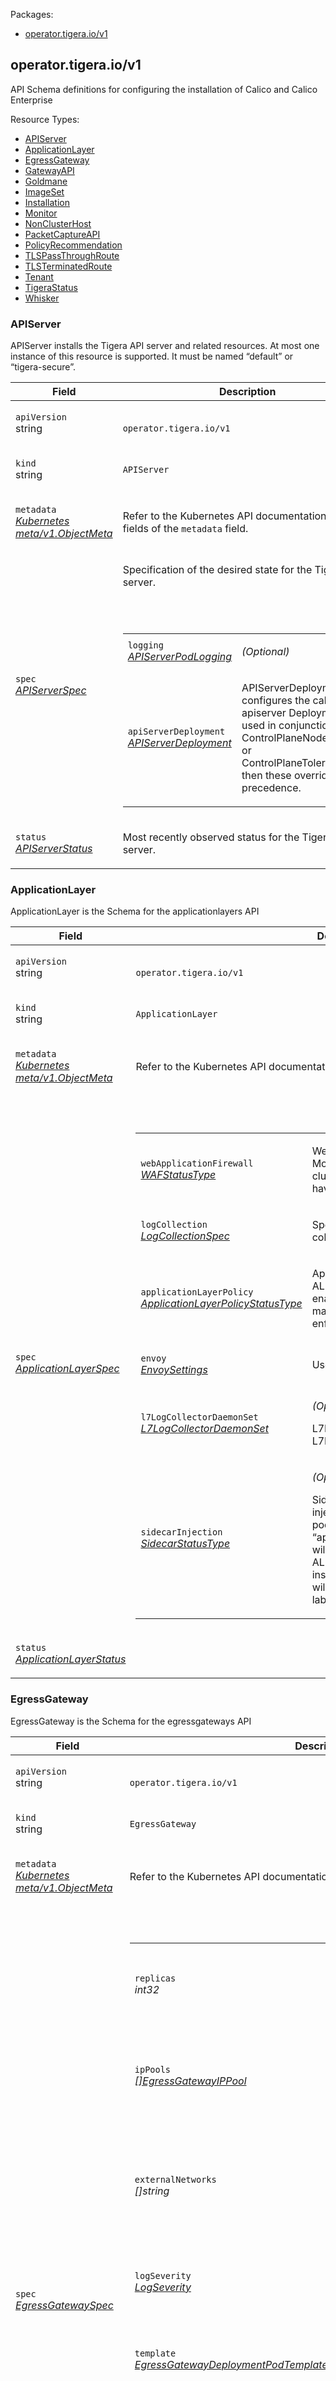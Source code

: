 <p>
Packages:
</p>
<ul>
<li>
<a href="#operator.tigera.io%2fv1">operator.tigera.io/v1</a>
</li>
</ul>
<h2 id="operator.tigera.io/v1" class="anchor anchorWithStickyNavbar">operator.tigera.io/v1<a href="#operator.tigera.io%2fv1" class="hash-link" aria-label="Direct link to operator.tigera.io/v1" title="Direct link to operator.tigera.io/v1"></a></h2>
<div>
<p>
API Schema definitions for configuring the installation of Calico and Calico Enterprise
</p>
</div>
Resource Types:
<ul><li>
<a href="#operator.tigera.io/v1.APIServer">APIServer</a>
</li><li>
<a href="#operator.tigera.io/v1.ApplicationLayer">ApplicationLayer</a>
</li><li>
<a href="#operator.tigera.io/v1.EgressGateway">EgressGateway</a>
</li><li>
<a href="#operator.tigera.io/v1.GatewayAPI">GatewayAPI</a>
</li><li>
<a href="#operator.tigera.io/v1.Goldmane">Goldmane</a>
</li><li>
<a href="#operator.tigera.io/v1.ImageSet">ImageSet</a>
</li><li>
<a href="#operator.tigera.io/v1.Installation">Installation</a>
</li><li>
<a href="#operator.tigera.io/v1.Monitor">Monitor</a>
</li><li>
<a href="#operator.tigera.io/v1.NonClusterHost">NonClusterHost</a>
</li><li>
<a href="#operator.tigera.io/v1.PacketCaptureAPI">PacketCaptureAPI</a>
</li><li>
<a href="#operator.tigera.io/v1.PolicyRecommendation">PolicyRecommendation</a>
</li><li>
<a href="#operator.tigera.io/v1.TLSPassThroughRoute">TLSPassThroughRoute</a>
</li><li>
<a href="#operator.tigera.io/v1.TLSTerminatedRoute">TLSTerminatedRoute</a>
</li><li>
<a href="#operator.tigera.io/v1.Tenant">Tenant</a>
</li><li>
<a href="#operator.tigera.io/v1.TigeraStatus">TigeraStatus</a>
</li><li>
<a href="#operator.tigera.io/v1.Whisker">Whisker</a>
</li></ul>
<h3 id="operator.tigera.io/v1.APIServer" class="anchor anchorWithStickyNavbar">APIServer<a href="#operator.tigera.io%2fv1.APIServer" class="hash-link" aria-label="Direct link to APIServer" title="Direct link to APIServer"></a></h3>
<div>
<p>
APIServer installs the Tigera API server and related resources. At most one instance
of this resource is supported. It must be named &ldquo;default&rdquo; or &ldquo;tigera-secure&rdquo;.
</p>
</div>
<table>
<thead>
<tr>
<th>Field</th>
<th>Description</th>
</tr>
</thead>
<tbody>
<tr>
<td>

<code>apiVersion</code><br/>
string
</td>
<td>

<code>
operator.tigera.io/v1
</code>

</td>
</tr>
<tr>
<td>

<code>kind</code><br/>
string

</td>
<td>
<code>APIServer</code>
</td>
</tr>
<tr>
<td>

<code>metadata</code><br/>
<em>
<a href="https://kubernetes.io/docs/reference/generated/kubernetes-api/v1.31/#objectmeta-v1-meta">
Kubernetes meta/v1.ObjectMeta
</a>
</em>

</td>
<td>

Refer to the Kubernetes API documentation for the fields of the
<code>metadata</code> field.

</td>
</tr>
<tr>
<td>

<code>spec</code><br/>
<em>
<a href="#operator.tigera.io/v1.APIServerSpec">
APIServerSpec
</a>
</em>

</td>
<td>

<p>
Specification of the desired state for the Tigera API server.
</p>
<br/>
<br/>
<table>
<tr>
<td>
<code>logging</code><br/>
<em>
<a href="#operator.tigera.io/v1.APIServerPodLogging">
APIServerPodLogging
</a>
</em>

</td>
<td>

<em>(Optional)</em>

</td>
</tr>
<tr>
<td>

<code>apiServerDeployment</code><br/>
<em>
<a href="#operator.tigera.io/v1.APIServerDeployment">
APIServerDeployment
</a>
</em>

</td>
<td>

<p>
APIServerDeployment configures the calico-apiserver Deployment. If
used in conjunction with ControlPlaneNodeSelector or ControlPlaneTolerations, then these overrides
take precedence.
</p>

</td>
</tr>
</table>
</td>
</tr>
<tr>
<td>

<code>status</code><br/>
<em>
<a href="#operator.tigera.io/v1.APIServerStatus">
APIServerStatus
</a>
</em>

</td>
<td>

<p>
Most recently observed status for the Tigera API server.
</p>

</td>
</tr>
</tbody>
</table>
<h3 id="operator.tigera.io/v1.ApplicationLayer" class="anchor anchorWithStickyNavbar">ApplicationLayer<a href="#operator.tigera.io%2fv1.ApplicationLayer" class="hash-link" aria-label="Direct link to ApplicationLayer" title="Direct link to ApplicationLayer"></a></h3>
<div>
<p>
ApplicationLayer is the Schema for the applicationlayers API
</p>
</div>
<table>
<thead>
<tr>
<th>Field</th>
<th>Description</th>
</tr>
</thead>
<tbody>
<tr>
<td>

<code>apiVersion</code><br/>
string
</td>
<td>

<code>
operator.tigera.io/v1
</code>

</td>
</tr>
<tr>
<td>

<code>kind</code><br/>
string

</td>
<td>
<code>ApplicationLayer</code>
</td>
</tr>
<tr>
<td>

<code>metadata</code><br/>
<em>
<a href="https://kubernetes.io/docs/reference/generated/kubernetes-api/v1.31/#objectmeta-v1-meta">
Kubernetes meta/v1.ObjectMeta
</a>
</em>

</td>
<td>

Refer to the Kubernetes API documentation for the fields of the
<code>metadata</code> field.

</td>
</tr>
<tr>
<td>

<code>spec</code><br/>
<em>
<a href="#operator.tigera.io/v1.ApplicationLayerSpec">
ApplicationLayerSpec
</a>
</em>

</td>
<td>

<br/>
<br/>
<table>
<tr>
<td>
<code>webApplicationFirewall</code><br/>
<em>
<a href="#operator.tigera.io/v1.WAFStatusType">
WAFStatusType
</a>
</em>

</td>
<td>

<p>
WebApplicationFirewall controls whether or not ModSecurity enforcement is enabled for the cluster.
When enabled, Services may opt-in to having ingress traffic examed by ModSecurity.
</p>

</td>
</tr>
<tr>
<td>

<code>logCollection</code><br/>
<em>
<a href="#operator.tigera.io/v1.LogCollectionSpec">
LogCollectionSpec
</a>
</em>

</td>
<td>

<p>
Specification for application layer (L7) log collection.
</p>

</td>
</tr>
<tr>
<td>

<code>applicationLayerPolicy</code><br/>
<em>
<a href="#operator.tigera.io/v1.ApplicationLayerPolicyStatusType">
ApplicationLayerPolicyStatusType
</a>
</em>

</td>
<td>

<p>
Application Layer Policy controls whether or not ALP enforcement is enabled for the cluster.
When enabled, NetworkPolicies with HTTP Match rules may be defined to opt-in workloads for traffic enforcement on the application layer.
</p>

</td>
</tr>
<tr>
<td>

<code>envoy</code><br/>
<em>
<a href="#operator.tigera.io/v1.EnvoySettings">
EnvoySettings
</a>
</em>

</td>
<td>

<p>
User-configurable settings for the Envoy proxy.
</p>

</td>
</tr>
<tr>
<td>

<code>l7LogCollectorDaemonSet</code><br/>
<em>
<a href="#operator.tigera.io/v1.L7LogCollectorDaemonSet">
L7LogCollectorDaemonSet
</a>
</em>

</td>
<td>

<em>(Optional)</em>
<p>
L7LogCollectorDaemonSet configures the L7LogCollector DaemonSet.
</p>

</td>
</tr>
<tr>
<td>

<code>sidecarInjection</code><br/>
<em>
<a href="#operator.tigera.io/v1.SidecarStatusType">
SidecarStatusType
</a>
</em>

</td>
<td>

<em>(Optional)</em>
<p>
SidecarInjection controls whether or not sidecar injection is enabled for the cluster.
When enabled, pods with the label
&ldquo;applicationlayer.projectcalico.org/sidecar&rdquo;=&ldquo;true&rdquo; will have their L7 functionality
such as WAF and ALP implemented using an injected sidecar instead of a per-host proxy.
The per-host proxy will continue to be used for pods without this label.
</p>

</td>
</tr>
</table>
</td>
</tr>
<tr>
<td>

<code>status</code><br/>
<em>
<a href="#operator.tigera.io/v1.ApplicationLayerStatus">
ApplicationLayerStatus
</a>
</em>

</td>
<td>


</td>
</tr>
</tbody>
</table>
<h3 id="operator.tigera.io/v1.EgressGateway" class="anchor anchorWithStickyNavbar">EgressGateway<a href="#operator.tigera.io%2fv1.EgressGateway" class="hash-link" aria-label="Direct link to EgressGateway" title="Direct link to EgressGateway"></a></h3>
<div>
<p>
EgressGateway is the Schema for the egressgateways API
</p>
</div>
<table>
<thead>
<tr>
<th>Field</th>
<th>Description</th>
</tr>
</thead>
<tbody>
<tr>
<td>

<code>apiVersion</code><br/>
string
</td>
<td>

<code>
operator.tigera.io/v1
</code>

</td>
</tr>
<tr>
<td>

<code>kind</code><br/>
string

</td>
<td>
<code>EgressGateway</code>
</td>
</tr>
<tr>
<td>

<code>metadata</code><br/>
<em>
<a href="https://kubernetes.io/docs/reference/generated/kubernetes-api/v1.31/#objectmeta-v1-meta">
Kubernetes meta/v1.ObjectMeta
</a>
</em>

</td>
<td>

Refer to the Kubernetes API documentation for the fields of the
<code>metadata</code> field.

</td>
</tr>
<tr>
<td>

<code>spec</code><br/>
<em>
<a href="#operator.tigera.io/v1.EgressGatewaySpec">
EgressGatewaySpec
</a>
</em>

</td>
<td>

<br/>
<br/>
<table>
<tr>
<td>
<code>replicas</code><br/>
<em>
int32
</em>

</td>
<td>

<em>(Optional)</em>
<p>
Replicas defines how many instances of the Egress Gateway pod will run.
</p>

</td>
</tr>
<tr>
<td>

<code>ipPools</code><br/>
<em>
<a href="#operator.tigera.io/v1.EgressGatewayIPPool">
[]EgressGatewayIPPool
</a>
</em>

</td>
<td>

<p>
IPPools defines the IP Pools that the Egress Gateway pods should be using.
Either name or CIDR must be specified.
IPPools must match existing IPPools.
</p>

</td>
</tr>
<tr>
<td>

<code>externalNetworks</code><br/>
<em>
[]string
</em>

</td>
<td>

<em>(Optional)</em>
<p>
ExternalNetworks defines the external network names this Egress Gateway is
associated with.
ExternalNetworks must match existing external networks.
</p>

</td>
</tr>
<tr>
<td>

<code>logSeverity</code><br/>
<em>
<a href="#operator.tigera.io/v1.LogSeverity">
LogSeverity
</a>
</em>

</td>
<td>

<em>(Optional)</em>
<p>
LogSeverity defines the logging level of the Egress Gateway.
</p>

</td>
</tr>
<tr>
<td>

<code>template</code><br/>
<em>
<a href="#operator.tigera.io/v1.EgressGatewayDeploymentPodTemplateSpec">
EgressGatewayDeploymentPodTemplateSpec
</a>
</em>

</td>
<td>

<em>(Optional)</em>
<p>
Template describes the EGW Deployment pod that will be created.
</p>

</td>
</tr>
<tr>
<td>

<code>egressGatewayFailureDetection</code><br/>
<em>
<a href="#operator.tigera.io/v1.EgressGatewayFailureDetection">
EgressGatewayFailureDetection
</a>
</em>

</td>
<td>

<em>(Optional)</em>
<p>
EgressGatewayFailureDetection is used to configure how Egress Gateway
determines readiness. If both ICMP, HTTP probes are defined, one ICMP probe and one
HTTP probe should succeed for Egress Gateways to become ready.
Otherwise one of ICMP or HTTP probe should succeed for Egress gateways to become
ready if configured.
</p>

</td>
</tr>
<tr>
<td>

<code>aws</code><br/>
<em>
<a href="#operator.tigera.io/v1.AWSEgressGateway">
AWSEgressGateway
</a>
</em>

</td>
<td>

<em>(Optional)</em>
<p>
AWS defines the additional configuration options for Egress Gateways on AWS.
</p>

</td>
</tr>
</table>
</td>
</tr>
<tr>
<td>

<code>status</code><br/>
<em>
<a href="#operator.tigera.io/v1.EgressGatewayStatus">
EgressGatewayStatus
</a>
</em>

</td>
<td>


</td>
</tr>
</tbody>
</table>
<h3 id="operator.tigera.io/v1.GatewayAPI" class="anchor anchorWithStickyNavbar">GatewayAPI<a href="#operator.tigera.io%2fv1.GatewayAPI" class="hash-link" aria-label="Direct link to GatewayAPI" title="Direct link to GatewayAPI"></a></h3>
<div>
</div>
<table>
<thead>
<tr>
<th>Field</th>
<th>Description</th>
</tr>
</thead>
<tbody>
<tr>
<td>

<code>apiVersion</code><br/>
string
</td>
<td>

<code>
operator.tigera.io/v1
</code>

</td>
</tr>
<tr>
<td>

<code>kind</code><br/>
string

</td>
<td>
<code>GatewayAPI</code>
</td>
</tr>
<tr>
<td>

<code>metadata</code><br/>
<em>
<a href="https://kubernetes.io/docs/reference/generated/kubernetes-api/v1.31/#objectmeta-v1-meta">
Kubernetes meta/v1.ObjectMeta
</a>
</em>

</td>
<td>

Refer to the Kubernetes API documentation for the fields of the
<code>metadata</code> field.

</td>
</tr>
<tr>
<td>

<code>spec</code><br/>
<em>
<a href="#operator.tigera.io/v1.GatewayAPISpec">
GatewayAPISpec
</a>
</em>

</td>
<td>

<br/>
<br/>
<table>
<tr>
<td>
<code>gatewayControllerDeployment</code><br/>
<em>
<a href="#operator.tigera.io/v1.GatewayControllerDeployment">
GatewayControllerDeployment
</a>
</em>

</td>
<td>

<p>
Allow optional customization of the gateway controller deployment.
</p>

</td>
</tr>
<tr>
<td>

<code>gatewayCertgenJob</code><br/>
<em>
<a href="#operator.tigera.io/v1.GatewayCertgenJob">
GatewayCertgenJob
</a>
</em>

</td>
<td>

<p>
Allow optional customization of the gateway certgen job.
</p>

</td>
</tr>
<tr>
<td>

<code>gatewayDeployment</code><br/>
<em>
<a href="#operator.tigera.io/v1.GatewayDeployment">
GatewayDeployment
</a>
</em>

</td>
<td>

<p>
Allow optional customization of gateway deployments.
</p>

</td>
</tr>
<tr>
<td>

<code>crdManagement</code><br/>
<em>
<a href="#operator.tigera.io/v1.CRDManagement">
CRDManagement
</a>
</em>

</td>
<td>

<p>
Configure how to manage and update Gateway API CRDs.  The default behaviour - which is
used when this field is not set, or is set to &ldquo;PreferExisting&rdquo; - is that the Tigera
operator will create the Gateway API CRDs if they do not already exist, but will not
overwrite any existing Gateway API CRDs.  This setting may be preferable if the customer
is using other implementations of the Gateway API concurrently with the Gateway API
support in Calico Enterprise.  It is then the customer&rsquo;s responsibility to ensure that
CRDs are installed that meet the needs of all the Gateway API implementations in their
cluster.
</p>
<p>
Alternatively, if this field is set to &ldquo;Reconcile&rdquo;, the Tigera Operator will keep the
cluster&rsquo;s Gateway API CRDs aligned with those that it would install on a cluster that
does not yet have any version of those CRDs.
</p>

</td>
</tr>
</table>
</td>
</tr>
</tbody>
</table>
<h3 id="operator.tigera.io/v1.Goldmane" class="anchor anchorWithStickyNavbar">Goldmane<a href="#operator.tigera.io%2fv1.Goldmane" class="hash-link" aria-label="Direct link to Goldmane" title="Direct link to Goldmane"></a></h3>
<div>
</div>
<table>
<thead>
<tr>
<th>Field</th>
<th>Description</th>
</tr>
</thead>
<tbody>
<tr>
<td>

<code>apiVersion</code><br/>
string
</td>
<td>

<code>
operator.tigera.io/v1
</code>

</td>
</tr>
<tr>
<td>

<code>kind</code><br/>
string

</td>
<td>
<code>Goldmane</code>
</td>
</tr>
<tr>
<td>

<code>metadata</code><br/>
<em>
<a href="https://kubernetes.io/docs/reference/generated/kubernetes-api/v1.31/#objectmeta-v1-meta">
Kubernetes meta/v1.ObjectMeta
</a>
</em>

</td>
<td>

Refer to the Kubernetes API documentation for the fields of the
<code>metadata</code> field.

</td>
</tr>
<tr>
<td>

<code>spec</code><br/>
<em>
<a href="#operator.tigera.io/v1.GoldmaneSpec">
GoldmaneSpec
</a>
</em>

</td>
<td>

<br/>
<br/>
<table>
<tr>
<td>
<code>goldmaneDeployment</code><br/>
<em>
<a href="#operator.tigera.io/v1.GoldmaneDeployment">
GoldmaneDeployment
</a>
</em>

</td>
<td>


</td>
</tr>
</table>
</td>
</tr>
<tr>
<td>

<code>status</code><br/>
<em>
<a href="#operator.tigera.io/v1.GoldmaneStatus">
GoldmaneStatus
</a>
</em>

</td>
<td>


</td>
</tr>
</tbody>
</table>
<h3 id="operator.tigera.io/v1.ImageSet" class="anchor anchorWithStickyNavbar">ImageSet<a href="#operator.tigera.io%2fv1.ImageSet" class="hash-link" aria-label="Direct link to ImageSet" title="Direct link to ImageSet"></a></h3>
<div>
<p>
ImageSet is used to specify image digests for the images that the operator deploys.
The name of the ImageSet is expected to be in the format <code>&lt;variant&gt;-&lt;release&gt;</code>.
The <code>variant</code> used is <code>enterprise</code> if the InstallationSpec Variant is
<code>TigeraSecureEnterprise</code> otherwise it is <code>calico</code>.
The <code>release</code> must match the version of the variant that the operator is built to deploy,
this version can be obtained by passing the <code>--version</code> flag to the operator binary.
</p>
</div>
<table>
<thead>
<tr>
<th>Field</th>
<th>Description</th>
</tr>
</thead>
<tbody>
<tr>
<td>

<code>apiVersion</code><br/>
string
</td>
<td>

<code>
operator.tigera.io/v1
</code>

</td>
</tr>
<tr>
<td>

<code>kind</code><br/>
string

</td>
<td>
<code>ImageSet</code>
</td>
</tr>
<tr>
<td>

<code>metadata</code><br/>
<em>
<a href="https://kubernetes.io/docs/reference/generated/kubernetes-api/v1.31/#objectmeta-v1-meta">
Kubernetes meta/v1.ObjectMeta
</a>
</em>

</td>
<td>

Refer to the Kubernetes API documentation for the fields of the
<code>metadata</code> field.

</td>
</tr>
<tr>
<td>

<code>spec</code><br/>
<em>
<a href="#operator.tigera.io/v1.ImageSetSpec">
ImageSetSpec
</a>
</em>

</td>
<td>

<br/>
<br/>
<table>
<tr>
<td>
<code>images</code><br/>
<em>
<a href="#operator.tigera.io/v1.Image">
[]Image
</a>
</em>

</td>
<td>

<p>
Images is the list of images to use digests. All images that the operator will deploy
must be specified.
</p>

</td>
</tr>
</table>
</td>
</tr>
</tbody>
</table>
<h3 id="operator.tigera.io/v1.Installation" class="anchor anchorWithStickyNavbar">Installation<a href="#operator.tigera.io%2fv1.Installation" class="hash-link" aria-label="Direct link to Installation" title="Direct link to Installation"></a></h3>
<div>
<p>
Installation configures an installation of Calico or Calico Enterprise. At most one instance
of this resource is supported. It must be named &ldquo;default&rdquo;. The Installation API installs core networking
and network policy components, and provides general install-time configuration.
</p>
</div>
<table>
<thead>
<tr>
<th>Field</th>
<th>Description</th>
</tr>
</thead>
<tbody>
<tr>
<td>

<code>apiVersion</code><br/>
string
</td>
<td>

<code>
operator.tigera.io/v1
</code>

</td>
</tr>
<tr>
<td>

<code>kind</code><br/>
string

</td>
<td>
<code>Installation</code>
</td>
</tr>
<tr>
<td>

<code>metadata</code><br/>
<em>
<a href="https://kubernetes.io/docs/reference/generated/kubernetes-api/v1.31/#objectmeta-v1-meta">
Kubernetes meta/v1.ObjectMeta
</a>
</em>

</td>
<td>

Refer to the Kubernetes API documentation for the fields of the
<code>metadata</code> field.

</td>
</tr>
<tr>
<td>

<code>spec</code><br/>
<em>
<a href="#operator.tigera.io/v1.InstallationSpec">
InstallationSpec
</a>
</em>

</td>
<td>

<p>
Specification of the desired state for the Calico or Calico Enterprise installation.
</p>
<br/>
<br/>
<table>
<tr>
<td>
<code>variant</code><br/>
<em>
<a href="#operator.tigera.io/v1.ProductVariant">
ProductVariant
</a>
</em>

</td>
<td>

<em>(Optional)</em>
<p>
Variant is the product to install - one of Calico or TigeraSecureEnterprise
Default: Calico
</p>

</td>
</tr>
<tr>
<td>

<code>registry</code><br/>
<em>
string
</em>

</td>
<td>

<em>(Optional)</em>
<p>
Registry is the default Docker registry used for component Docker images.
If specified then the given value must end with a slash character (<code>/</code>) and all images will be pulled from this registry.
If not specified then the default registries will be used. A special case value, UseDefault, is
supported to explicitly specify the default registries will be used.
</p>
<p>
Image format:
<code>&lt;registry&gt;&lt;imagePath&gt;/&lt;imagePrefix&gt;&lt;imageName&gt;:&lt;image-tag&gt;</code>
</p>
<p>
This option allows configuring the <code>&lt;registry&gt;</code> portion of the above format.
</p>

</td>
</tr>
<tr>
<td>

<code>imagePath</code><br/>
<em>
string
</em>

</td>
<td>

<em>(Optional)</em>
<p>
ImagePath allows for the path part of an image to be specified. If specified
then the specified value will be used as the image path for each image. If not specified
or empty, the default for each image will be used.
A special case value, UseDefault, is supported to explicitly specify the default
image path will be used for each image.
</p>
<p>
Image format:
<code>&lt;registry&gt;&lt;imagePath&gt;/&lt;imagePrefix&gt;&lt;imageName&gt;:&lt;image-tag&gt;</code>
</p>
<p>
This option allows configuring the <code>&lt;imagePath&gt;</code> portion of the above format.
</p>

</td>
</tr>
<tr>
<td>

<code>imagePrefix</code><br/>
<em>
string
</em>

</td>
<td>

<em>(Optional)</em>
<p>
ImagePrefix allows for the prefix part of an image to be specified. If specified
then the given value will be used as a prefix on each image. If not specified
or empty, no prefix will be used.
A special case value, UseDefault, is supported to explicitly specify the default
image prefix will be used for each image.
</p>
<p>
Image format:
<code>&lt;registry&gt;&lt;imagePath&gt;/&lt;imagePrefix&gt;&lt;imageName&gt;:&lt;image-tag&gt;</code>
</p>
<p>
This option allows configuring the <code>&lt;imagePrefix&gt;</code> portion of the above format.
</p>

</td>
</tr>
<tr>
<td>

<code>imagePullSecrets</code><br/>
<em>
<a href="https://kubernetes.io/docs/reference/generated/kubernetes-api/v1.31/#localobjectreference-v1-core">
[]Kubernetes core/v1.LocalObjectReference
</a>
</em>

</td>
<td>

<em>(Optional)</em>
<p>
ImagePullSecrets is an array of references to container registry pull secrets to use. These are
applied to all images to be pulled.
</p>

</td>
</tr>
<tr>
<td>

<code>kubernetesProvider</code><br/>
<em>
<a href="#operator.tigera.io/v1.Provider">
Provider
</a>
</em>

</td>
<td>

<em>(Optional)</em>
<p>
KubernetesProvider specifies a particular provider of the Kubernetes platform and enables provider-specific configuration.
If the specified value is empty, the Operator will attempt to automatically determine the current provider.
If the specified value is not empty, the Operator will still attempt auto-detection, but
will additionally compare the auto-detected value to the specified value to confirm they match.
</p>

</td>
</tr>
<tr>
<td>

<code>cni</code><br/>
<em>
<a href="#operator.tigera.io/v1.CNISpec">
CNISpec
</a>
</em>

</td>
<td>

<em>(Optional)</em>
<p>
CNI specifies the CNI that will be used by this installation.
</p>

</td>
</tr>
<tr>
<td>

<code>calicoNetwork</code><br/>
<em>
<a href="#operator.tigera.io/v1.CalicoNetworkSpec">
CalicoNetworkSpec
</a>
</em>

</td>
<td>

<em>(Optional)</em>
<p>
CalicoNetwork specifies networking configuration options for Calico.
</p>

</td>
</tr>
<tr>
<td>

<code>typhaAffinity</code><br/>
<em>
<a href="#operator.tigera.io/v1.TyphaAffinity">
TyphaAffinity
</a>
</em>

</td>
<td>

<em>(Optional)</em>
<p>
Deprecated. Please use Installation.Spec.TyphaDeployment instead.
TyphaAffinity allows configuration of node affinity characteristics for Typha pods.
</p>

</td>
</tr>
<tr>
<td>

<code>controlPlaneNodeSelector</code><br/>
<em>
map[string]string
</em>

</td>
<td>

<em>(Optional)</em>
<p>
ControlPlaneNodeSelector is used to select control plane nodes on which to run Calico
components. This is globally applied to all resources created by the operator excluding daemonsets.
</p>

</td>
</tr>
<tr>
<td>

<code>controlPlaneTolerations</code><br/>
<em>
<a href="https://kubernetes.io/docs/reference/generated/kubernetes-api/v1.31/#toleration-v1-core">
[]Kubernetes core/v1.Toleration
</a>
</em>

</td>
<td>

<em>(Optional)</em>
<p>
ControlPlaneTolerations specify tolerations which are then globally applied to all resources
created by the operator.
</p>

</td>
</tr>
<tr>
<td>

<code>controlPlaneReplicas</code><br/>
<em>
int32
</em>

</td>
<td>

<em>(Optional)</em>
<p>
ControlPlaneReplicas defines how many replicas of the control plane core components will be deployed.
This field applies to all control plane components that support High Availability. Defaults to 2.
</p>

</td>
</tr>
<tr>
<td>

<code>nodeMetricsPort</code><br/>
<em>
int32
</em>

</td>
<td>

<em>(Optional)</em>
<p>
NodeMetricsPort specifies which port calico/node serves prometheus metrics on. By default, metrics are not enabled.
If specified, this overrides any FelixConfiguration resources which may exist. If omitted, then
prometheus metrics may still be configured through FelixConfiguration.
</p>

</td>
</tr>
<tr>
<td>

<code>typhaMetricsPort</code><br/>
<em>
int32
</em>

</td>
<td>

<em>(Optional)</em>
<p>
TyphaMetricsPort specifies which port calico/typha serves prometheus metrics on. By default, metrics are not enabled.
</p>

</td>
</tr>
<tr>
<td>

<code>flexVolumePath</code><br/>
<em>
string
</em>

</td>
<td>

<em>(Optional)</em>
<p>
FlexVolumePath optionally specifies a custom path for FlexVolume. If not specified, FlexVolume will be
enabled by default. If set to &lsquo;None&rsquo;, FlexVolume will be disabled. The default is based on the
kubernetesProvider.
</p>

</td>
</tr>
<tr>
<td>

<code>kubeletVolumePluginPath</code><br/>
<em>
string
</em>

</td>
<td>

<em>(Optional)</em>
<p>
KubeletVolumePluginPath optionally specifies enablement of Calico CSI plugin. If not specified,
CSI will be enabled by default. If set to &lsquo;None&rsquo;, CSI will be disabled.
Default: /var/lib/kubelet
</p>

</td>
</tr>
<tr>
<td>

<code>nodeUpdateStrategy</code><br/>
<em>
<a href="https://kubernetes.io/docs/reference/generated/kubernetes-api/v1.31/#daemonsetupdatestrategy-v1-apps">
Kubernetes apps/v1.DaemonSetUpdateStrategy
</a>
</em>

</td>
<td>

<em>(Optional)</em>
<p>
NodeUpdateStrategy can be used to customize the desired update strategy, such as the MaxUnavailable
field.
</p>

</td>
</tr>
<tr>
<td>

<code>componentResources</code><br/>
<em>
<a href="#operator.tigera.io/v1.ComponentResource">
[]ComponentResource
</a>
</em>

</td>
<td>

<em>(Optional)</em>
<p>
Deprecated. Please use CalicoNodeDaemonSet, TyphaDeployment, and KubeControllersDeployment.
ComponentResources can be used to customize the resource requirements for each component.
Node, Typha, and KubeControllers are supported for installations.
</p>

</td>
</tr>
<tr>
<td>

<code>certificateManagement</code><br/>
<em>
<a href="#operator.tigera.io/v1.CertificateManagement">
CertificateManagement
</a>
</em>

</td>
<td>

<em>(Optional)</em>
<p>
CertificateManagement configures pods to submit a CertificateSigningRequest to the certificates.k8s.io/v1beta1 API in order
to obtain TLS certificates. This feature requires that you bring your own CSR signing and approval process, otherwise
pods will be stuck during initialization.
</p>

</td>
</tr>
<tr>
<td>

<code>nonPrivileged</code><br/>
<em>
<a href="#operator.tigera.io/v1.NonPrivilegedType">
NonPrivilegedType
</a>
</em>

</td>
<td>

<em>(Optional)</em>
<p>
NonPrivileged configures Calico to be run in non-privileged containers as non-root users where possible.
</p>

</td>
</tr>
<tr>
<td>

<code>calicoNodeDaemonSet</code><br/>
<em>
<a href="#operator.tigera.io/v1.CalicoNodeDaemonSet">
CalicoNodeDaemonSet
</a>
</em>

</td>
<td>

<p>
CalicoNodeDaemonSet configures the calico-node DaemonSet. If used in
conjunction with the deprecated ComponentResources, then these overrides take precedence.
</p>

</td>
</tr>
<tr>
<td>

<code>csiNodeDriverDaemonSet</code><br/>
<em>
<a href="#operator.tigera.io/v1.CSINodeDriverDaemonSet">
CSINodeDriverDaemonSet
</a>
</em>

</td>
<td>

<p>
CSINodeDriverDaemonSet configures the csi-node-driver DaemonSet.
</p>

</td>
</tr>
<tr>
<td>

<code>calicoKubeControllersDeployment</code><br/>
<em>
<a href="#operator.tigera.io/v1.CalicoKubeControllersDeployment">
CalicoKubeControllersDeployment
</a>
</em>

</td>
<td>

<p>
CalicoKubeControllersDeployment configures the calico-kube-controllers Deployment. If used in
conjunction with the deprecated ComponentResources, then these overrides take precedence.
</p>

</td>
</tr>
<tr>
<td>

<code>typhaDeployment</code><br/>
<em>
<a href="#operator.tigera.io/v1.TyphaDeployment">
TyphaDeployment
</a>
</em>

</td>
<td>

<p>
TyphaDeployment configures the typha Deployment. If used in conjunction with the deprecated
ComponentResources or TyphaAffinity, then these overrides take precedence.
</p>

</td>
</tr>
<tr>
<td>

<code>calicoWindowsUpgradeDaemonSet</code><br/>
<em>
<a href="#operator.tigera.io/v1.CalicoWindowsUpgradeDaemonSet">
CalicoWindowsUpgradeDaemonSet
</a>
</em>

</td>
<td>

<p>
Deprecated. The CalicoWindowsUpgradeDaemonSet is deprecated and will be removed from the API in the future.
CalicoWindowsUpgradeDaemonSet configures the calico-windows-upgrade DaemonSet.
</p>

</td>
</tr>
<tr>
<td>

<code>calicoNodeWindowsDaemonSet</code><br/>
<em>
<a href="#operator.tigera.io/v1.CalicoNodeWindowsDaemonSet">
CalicoNodeWindowsDaemonSet
</a>
</em>

</td>
<td>

<p>
CalicoNodeWindowsDaemonSet configures the calico-node-windows DaemonSet.
</p>

</td>
</tr>
<tr>
<td>

<code>fipsMode</code><br/>
<em>
<a href="#operator.tigera.io/v1.FIPSMode">
FIPSMode
</a>
</em>

</td>
<td>

<em>(Optional)</em>
<p>
FIPSMode uses images and features only that are using FIPS 140-2 validated cryptographic modules and standards.
Only supported for Variant=Calico.
Default: Disabled
</p>

</td>
</tr>
<tr>
<td>

<code>logging</code><br/>
<em>
<a href="#operator.tigera.io/v1.Logging">
Logging
</a>
</em>

</td>
<td>

<em>(Optional)</em>
<p>
Logging Configuration for Components
</p>

</td>
</tr>
<tr>
<td>

<code>windowsNodes</code><br/>
<em>
<a href="#operator.tigera.io/v1.WindowsNodeSpec">
WindowsNodeSpec
</a>
</em>

</td>
<td>

<em>(Optional)</em>
<p>
Windows Configuration
</p>

</td>
</tr>
<tr>
<td>

<code>serviceCIDRs</code><br/>
<em>
[]string
</em>

</td>
<td>

<em>(Optional)</em>
<p>
Kubernetes Service CIDRs. Specifying this is required when using Calico for Windows.
</p>

</td>
</tr>
<tr>
<td>

<code>azure</code><br/>
<em>
<a href="#operator.tigera.io/v1.Azure">
Azure
</a>
</em>

</td>
<td>

<em>(Optional)</em>
<p>
Azure is used to configure azure provider specific options.
</p>

</td>
</tr>
<tr>
<td>

<code>proxy</code><br/>
<em>
<a href="#operator.tigera.io/v1.Proxy">
Proxy
</a>
</em>

</td>
<td>

<em>(Optional)</em>
<p>
Proxy is used to configure the HTTP(S) proxy settings that will be applied to Tigera containers that connect
to destinations outside the cluster. It is expected that NO_PROXY is configured such that destinations within
the cluster (including the API server) are exempt from proxying.
</p>

</td>
</tr>
</table>
</td>
</tr>
<tr>
<td>

<code>status</code><br/>
<em>
<a href="#operator.tigera.io/v1.InstallationStatus">
InstallationStatus
</a>
</em>

</td>
<td>

<p>
Most recently observed state for the Calico or Calico Enterprise installation.
</p>

</td>
</tr>
</tbody>
</table>
<h3 id="operator.tigera.io/v1.Monitor" class="anchor anchorWithStickyNavbar">Monitor<a href="#operator.tigera.io%2fv1.Monitor" class="hash-link" aria-label="Direct link to Monitor" title="Direct link to Monitor"></a></h3>
<div>
<p>
Monitor is the Schema for the monitor API. At most one instance
of this resource is supported. It must be named &ldquo;tigera-secure&rdquo;.
</p>
</div>
<table>
<thead>
<tr>
<th>Field</th>
<th>Description</th>
</tr>
</thead>
<tbody>
<tr>
<td>

<code>apiVersion</code><br/>
string
</td>
<td>

<code>
operator.tigera.io/v1
</code>

</td>
</tr>
<tr>
<td>

<code>kind</code><br/>
string

</td>
<td>
<code>Monitor</code>
</td>
</tr>
<tr>
<td>

<code>metadata</code><br/>
<em>
<a href="https://kubernetes.io/docs/reference/generated/kubernetes-api/v1.31/#objectmeta-v1-meta">
Kubernetes meta/v1.ObjectMeta
</a>
</em>

</td>
<td>

Refer to the Kubernetes API documentation for the fields of the
<code>metadata</code> field.

</td>
</tr>
<tr>
<td>

<code>spec</code><br/>
<em>
<a href="#operator.tigera.io/v1.MonitorSpec">
MonitorSpec
</a>
</em>

</td>
<td>

<br/>
<br/>
<table>
<tr>
<td>
<code>externalPrometheus</code><br/>
<em>
<a href="#operator.tigera.io/v1.ExternalPrometheus">
ExternalPrometheus
</a>
</em>

</td>
<td>

<p>
ExternalPrometheus optionally configures integration with an external Prometheus for scraping Calico metrics. When
specified, the operator will render resources in the defined namespace. This option can be useful for configuring
scraping from git-ops tools without the need of post-installation steps.
</p>

</td>
</tr>
<tr>
<td>

<code>prometheus</code><br/>
<em>
<a href="#operator.tigera.io/v1.Prometheus">
Prometheus
</a>
</em>

</td>
<td>

<em>(Optional)</em>
<p>
Prometheus is the configuration for the Prometheus.
</p>

</td>
</tr>
<tr>
<td>

<code>alertManager</code><br/>
<em>
<a href="#operator.tigera.io/v1.AlertManager">
AlertManager
</a>
</em>

</td>
<td>

<em>(Optional)</em>
<p>
AlertManager is the configuration for the AlertManager.
</p>

</td>
</tr>
</table>
</td>
</tr>
<tr>
<td>

<code>status</code><br/>
<em>
<a href="#operator.tigera.io/v1.MonitorStatus">
MonitorStatus
</a>
</em>

</td>
<td>


</td>
</tr>
</tbody>
</table>
<h3 id="operator.tigera.io/v1.NonClusterHost" class="anchor anchorWithStickyNavbar">NonClusterHost<a href="#operator.tigera.io%2fv1.NonClusterHost" class="hash-link" aria-label="Direct link to NonClusterHost" title="Direct link to NonClusterHost"></a></h3>
<div>
<p>
NonClusterHost installs the components required for non-cluster host log collection.
At most one instance of this resource is supported. It must be named &ldquo;tigera-secure&rdquo;.
</p>
</div>
<table>
<thead>
<tr>
<th>Field</th>
<th>Description</th>
</tr>
</thead>
<tbody>
<tr>
<td>

<code>apiVersion</code><br/>
string
</td>
<td>

<code>
operator.tigera.io/v1
</code>

</td>
</tr>
<tr>
<td>

<code>kind</code><br/>
string

</td>
<td>
<code>NonClusterHost</code>
</td>
</tr>
<tr>
<td>

<code>metadata</code><br/>
<em>
<a href="https://kubernetes.io/docs/reference/generated/kubernetes-api/v1.31/#objectmeta-v1-meta">
Kubernetes meta/v1.ObjectMeta
</a>
</em>

</td>
<td>

Refer to the Kubernetes API documentation for the fields of the
<code>metadata</code> field.

</td>
</tr>
<tr>
<td>

<code>spec</code><br/>
<em>
<a href="#operator.tigera.io/v1.NonClusterHostSpec">
NonClusterHostSpec
</a>
</em>

</td>
<td>

<p>
Specification of the desired state for non-cluster host log collection.
</p>
<br/>
<br/>
<table>
<tr>
<td>
<code>endpoint</code><br/>
<em>
string
</em>

</td>
<td>

<p>
Location of the log ingestion point for non-cluster hosts. example: <a href="https://1.2.3.4:443">https://1.2.3.4:443</a>
</p>

</td>
</tr>
</table>
</td>
</tr>
</tbody>
</table>
<h3 id="operator.tigera.io/v1.PacketCaptureAPI" class="anchor anchorWithStickyNavbar">PacketCaptureAPI<a href="#operator.tigera.io%2fv1.PacketCaptureAPI" class="hash-link" aria-label="Direct link to PacketCaptureAPI" title="Direct link to PacketCaptureAPI"></a></h3>
<div>
<p>
PacketCaptureAPI is used to configure the resource requirement for PacketCaptureAPI deployment. It must be named &ldquo;tigera-secure&rdquo;.
</p>
</div>
<table>
<thead>
<tr>
<th>Field</th>
<th>Description</th>
</tr>
</thead>
<tbody>
<tr>
<td>

<code>apiVersion</code><br/>
string
</td>
<td>

<code>
operator.tigera.io/v1
</code>

</td>
</tr>
<tr>
<td>

<code>kind</code><br/>
string

</td>
<td>
<code>PacketCaptureAPI</code>
</td>
</tr>
<tr>
<td>

<code>metadata</code><br/>
<em>
<a href="https://kubernetes.io/docs/reference/generated/kubernetes-api/v1.31/#objectmeta-v1-meta">
Kubernetes meta/v1.ObjectMeta
</a>
</em>

</td>
<td>

Refer to the Kubernetes API documentation for the fields of the
<code>metadata</code> field.

</td>
</tr>
<tr>
<td>

<code>spec</code><br/>
<em>
<a href="#operator.tigera.io/v1.PacketCaptureAPISpec">
PacketCaptureAPISpec
</a>
</em>

</td>
<td>

<p>
Specification of the desired state for the PacketCaptureAPI.
</p>
<br/>
<br/>
<table>
<tr>
<td>
<code>packetCaptureAPIDeployment</code><br/>
<em>
<a href="#operator.tigera.io/v1.PacketCaptureAPIDeployment">
PacketCaptureAPIDeployment
</a>
</em>

</td>
<td>

<em>(Optional)</em>
<p>
PacketCaptureAPIDeployment configures the PacketCaptureAPI Deployment.
</p>

</td>
</tr>
</table>
</td>
</tr>
<tr>
<td>

<code>status</code><br/>
<em>
<a href="#operator.tigera.io/v1.PacketCaptureAPIStatus">
PacketCaptureAPIStatus
</a>
</em>

</td>
<td>

<p>
Most recently observed state for the PacketCaptureAPI.
</p>

</td>
</tr>
</tbody>
</table>
<h3 id="operator.tigera.io/v1.PolicyRecommendation" class="anchor anchorWithStickyNavbar">PolicyRecommendation<a href="#operator.tigera.io%2fv1.PolicyRecommendation" class="hash-link" aria-label="Direct link to PolicyRecommendation" title="Direct link to PolicyRecommendation"></a></h3>
<div>
<p>
PolicyRecommendation is the Schema for the policy recommendation API. At most one instance
of this resource is supported. It must be named &ldquo;tigera-secure&rdquo;.
</p>
</div>
<table>
<thead>
<tr>
<th>Field</th>
<th>Description</th>
</tr>
</thead>
<tbody>
<tr>
<td>

<code>apiVersion</code><br/>
string
</td>
<td>

<code>
operator.tigera.io/v1
</code>

</td>
</tr>
<tr>
<td>

<code>kind</code><br/>
string

</td>
<td>
<code>PolicyRecommendation</code>
</td>
</tr>
<tr>
<td>

<code>metadata</code><br/>
<em>
<a href="https://kubernetes.io/docs/reference/generated/kubernetes-api/v1.31/#objectmeta-v1-meta">
Kubernetes meta/v1.ObjectMeta
</a>
</em>

</td>
<td>

Refer to the Kubernetes API documentation for the fields of the
<code>metadata</code> field.

</td>
</tr>
<tr>
<td>

<code>spec</code><br/>
<em>
<a href="#operator.tigera.io/v1.PolicyRecommendationSpec">
PolicyRecommendationSpec
</a>
</em>

</td>
<td>

<br/>
<br/>
<table>
<tr>
<td>
<code>policyRecommendationDeployment</code><br/>
<em>
<a href="#operator.tigera.io/v1.PolicyRecommendationDeployment">
PolicyRecommendationDeployment
</a>
</em>

</td>
<td>

<em>(Optional)</em>
<p>
PolicyRecommendation configures the PolicyRecommendation Deployment.
</p>

</td>
</tr>
</table>
</td>
</tr>
<tr>
<td>

<code>status</code><br/>
<em>
<a href="#operator.tigera.io/v1.PolicyRecommendationStatus">
PolicyRecommendationStatus
</a>
</em>

</td>
<td>


</td>
</tr>
</tbody>
</table>
<h3 id="operator.tigera.io/v1.TLSPassThroughRoute" class="anchor anchorWithStickyNavbar">TLSPassThroughRoute<a href="#operator.tigera.io%2fv1.TLSPassThroughRoute" class="hash-link" aria-label="Direct link to TLSPassThroughRoute" title="Direct link to TLSPassThroughRoute"></a></h3>
<div>
</div>
<table>
<thead>
<tr>
<th>Field</th>
<th>Description</th>
</tr>
</thead>
<tbody>
<tr>
<td>

<code>apiVersion</code><br/>
string
</td>
<td>

<code>
operator.tigera.io/v1
</code>

</td>
</tr>
<tr>
<td>

<code>kind</code><br/>
string

</td>
<td>
<code>TLSPassThroughRoute</code>
</td>
</tr>
<tr>
<td>

<code>metadata</code><br/>
<em>
<a href="https://kubernetes.io/docs/reference/generated/kubernetes-api/v1.31/#objectmeta-v1-meta">
Kubernetes meta/v1.ObjectMeta
</a>
</em>

</td>
<td>

Refer to the Kubernetes API documentation for the fields of the
<code>metadata</code> field.

</td>
</tr>
<tr>
<td>

<code>spec</code><br/>
<em>
<a href="#operator.tigera.io/v1.TLSPassThroughRouteSpec">
TLSPassThroughRouteSpec
</a>
</em>

</td>
<td>

<p>
Dest is the destination URL
</p>
<br/>
<br/>
<table>
<tr>
<td>
<code>target</code><br/>
<em>
<a href="#operator.tigera.io/v1.TargetType">
TargetType
</a>
</em>

</td>
<td>


</td>
</tr>
<tr>
<td>

<code>sniMatch</code><br/>
<em>
<a href="#operator.tigera.io/v1.SNIMatch">
SNIMatch
</a>
</em>

</td>
<td>

<p>
SNIMatch is used to match requests based on the server name for the intended destination server. Matching requests
will be proxied to the Destination.
</p>

</td>
</tr>
<tr>
<td>

<code>destination</code><br/>
<em>
string
</em>

</td>
<td>

<p>
Destination is the destination url to proxy the request to.
</p>

</td>
</tr>
</table>
</td>
</tr>
</tbody>
</table>
<h3 id="operator.tigera.io/v1.TLSTerminatedRoute" class="anchor anchorWithStickyNavbar">TLSTerminatedRoute<a href="#operator.tigera.io%2fv1.TLSTerminatedRoute" class="hash-link" aria-label="Direct link to TLSTerminatedRoute" title="Direct link to TLSTerminatedRoute"></a></h3>
<div>
</div>
<table>
<thead>
<tr>
<th>Field</th>
<th>Description</th>
</tr>
</thead>
<tbody>
<tr>
<td>

<code>apiVersion</code><br/>
string
</td>
<td>

<code>
operator.tigera.io/v1
</code>

</td>
</tr>
<tr>
<td>

<code>kind</code><br/>
string

</td>
<td>
<code>TLSTerminatedRoute</code>
</td>
</tr>
<tr>
<td>

<code>metadata</code><br/>
<em>
<a href="https://kubernetes.io/docs/reference/generated/kubernetes-api/v1.31/#objectmeta-v1-meta">
Kubernetes meta/v1.ObjectMeta
</a>
</em>

</td>
<td>

Refer to the Kubernetes API documentation for the fields of the
<code>metadata</code> field.

</td>
</tr>
<tr>
<td>

<code>spec</code><br/>
<em>
<a href="#operator.tigera.io/v1.TLSTerminatedRouteSpec">
TLSTerminatedRouteSpec
</a>
</em>

</td>
<td>

<br/>
<br/>
<table>
<tr>
<td>
<code>target</code><br/>
<em>
<a href="#operator.tigera.io/v1.TargetType">
TargetType
</a>
</em>

</td>
<td>


</td>
</tr>
<tr>
<td>

<code>pathMatch</code><br/>
<em>
<a href="#operator.tigera.io/v1.PathMatch">
PathMatch
</a>
</em>

</td>
<td>

<p>
PathMatch is used to match requests based on what&rsquo;s in the path. Matching requests will be proxied to the Destination
defined in this structure.
</p>

</td>
</tr>
<tr>
<td>

<code>destination</code><br/>
<em>
string
</em>

</td>
<td>

<p>
Destination is the destination URL where matching traffic is routed to.
</p>

</td>
</tr>
<tr>
<td>

<code>caBundle</code><br/>
<em>
<a href="https://kubernetes.io/docs/reference/generated/kubernetes-api/v1.31/#configmapkeyselector-v1-core">
Kubernetes core/v1.ConfigMapKeySelector
</a>
</em>

</td>
<td>

<p>
CABundle is where we read the CA bundle from to authenticate the
destination (if non-empty)
</p>

</td>
</tr>
<tr>
<td>

<code>mtlsCert</code><br/>
<em>
<a href="https://kubernetes.io/docs/reference/generated/kubernetes-api/v1.31/#secretkeyselector-v1-core">
Kubernetes core/v1.SecretKeySelector
</a>
</em>

</td>
<td>

<em>(Optional)</em>
<p>
ForwardingMTLSCert is the certificate used for mTLS between voltron and the destination. Either both ForwardingMTLSCert
and ForwardingMTLSKey must be specified, or neither can be specified.
</p>

</td>
</tr>
<tr>
<td>

<code>mtlsKey</code><br/>
<em>
<a href="https://kubernetes.io/docs/reference/generated/kubernetes-api/v1.31/#secretkeyselector-v1-core">
Kubernetes core/v1.SecretKeySelector
</a>
</em>

</td>
<td>

<em>(Optional)</em>
<p>
ForwardingMTLSKey is the key used for mTLS between voltron and the destination. Either both ForwardingMTLSCert
and ForwardingMTLSKey must be specified, or neither can be specified.
</p>

</td>
</tr>
<tr>
<td>

<code>unauthenticated</code><br/>
<em>
bool
</em>

</td>
<td>

<em>(Optional)</em>
<p>
Unauthenticated says whether the request should go through authentication. This is only applicable if the Target
is UI.
</p>

</td>
</tr>
</table>
</td>
</tr>
</tbody>
</table>
<h3 id="operator.tigera.io/v1.Tenant" class="anchor anchorWithStickyNavbar">Tenant<a href="#operator.tigera.io%2fv1.Tenant" class="hash-link" aria-label="Direct link to Tenant" title="Direct link to Tenant"></a></h3>
<div>
<p>
Tenant is the Schema for the tenants API
</p>
</div>
<table>
<thead>
<tr>
<th>Field</th>
<th>Description</th>
</tr>
</thead>
<tbody>
<tr>
<td>

<code>apiVersion</code><br/>
string
</td>
<td>

<code>
operator.tigera.io/v1
</code>

</td>
</tr>
<tr>
<td>

<code>kind</code><br/>
string

</td>
<td>
<code>Tenant</code>
</td>
</tr>
<tr>
<td>

<code>metadata</code><br/>
<em>
<a href="https://kubernetes.io/docs/reference/generated/kubernetes-api/v1.31/#objectmeta-v1-meta">
Kubernetes meta/v1.ObjectMeta
</a>
</em>

</td>
<td>

Refer to the Kubernetes API documentation for the fields of the
<code>metadata</code> field.

</td>
</tr>
<tr>
<td>

<code>spec</code><br/>
<em>
<a href="#operator.tigera.io/v1.TenantSpec">
TenantSpec
</a>
</em>

</td>
<td>

<br/>
<br/>
<table>
<tr>
<td>
<code>id</code><br/>
<em>
string
</em>

</td>
<td>

<p>
ID is the unique identifier for this tenant.
</p>

</td>
</tr>
<tr>
<td>

<code>name</code><br/>
<em>
string
</em>

</td>
<td>

<p>
Name is a human readable name for this tenant.
</p>

</td>
</tr>
<tr>
<td>

<code>indices</code><br/>
<em>
<a href="#operator.tigera.io/v1.Index">
[]Index
</a>
</em>

</td>
<td>

<p>
Indices defines the how to store a tenant&rsquo;s data
</p>

</td>
</tr>
<tr>
<td>

<code>elastic</code><br/>
<em>
<a href="#operator.tigera.io/v1.TenantElasticSpec">
TenantElasticSpec
</a>
</em>

</td>
<td>

<p>
Elastic configures per-tenant ElasticSearch and Kibana parameters.
This field is required for clusters using external ES.
</p>

</td>
</tr>
<tr>
<td>

<code>controlPlaneReplicas</code><br/>
<em>
int32
</em>

</td>
<td>

<em>(Optional)</em>
<p>
ControlPlaneReplicas defines how many replicas of the control plane core components will be deployed
in the Tenant&rsquo;s namespace. Defaults to the controlPlaneReplicas in Installation CR
</p>

</td>
</tr>
<tr>
<td>

<code>linseedDeployment</code><br/>
<em>
<a href="#operator.tigera.io/v1.LinseedDeployment">
LinseedDeployment
</a>
</em>

</td>
<td>

<p>
LinseedDeployment configures the linseed Deployment.
</p>

</td>
</tr>
<tr>
<td>

<code>esKubeControllerDeployment</code><br/>
<em>
<a href="#operator.tigera.io/v1.CalicoKubeControllersDeployment">
CalicoKubeControllersDeployment
</a>
</em>

</td>
<td>

<p>
ESKubeControllerDeployment configures the ESKubeController Deployment.
</p>

</td>
</tr>
<tr>
<td>

<code>dashboardsJob</code><br/>
<em>
<a href="#operator.tigera.io/v1.DashboardsJob">
DashboardsJob
</a>
</em>

</td>
<td>

<p>
DashboardsJob configures the Dashboards job
</p>

</td>
</tr>
<tr>
<td>

<code>managedClusterVariant</code><br/>
<em>
<a href="#operator.tigera.io/v1.ProductVariant">
ProductVariant
</a>
</em>

</td>
<td>

<em>(Optional)</em>
<p>
ManagedClusterVariant is the variant of the managed cluster.
</p>

</td>
</tr>
</table>
</td>
</tr>
<tr>
<td>

<code>status</code><br/>
<em>
<a href="#operator.tigera.io/v1.TenantStatus">
TenantStatus
</a>
</em>

</td>
<td>


</td>
</tr>
</tbody>
</table>
<h3 id="operator.tigera.io/v1.TigeraStatus" class="anchor anchorWithStickyNavbar">TigeraStatus<a href="#operator.tigera.io%2fv1.TigeraStatus" class="hash-link" aria-label="Direct link to TigeraStatus" title="Direct link to TigeraStatus"></a></h3>
<div>
<p>
TigeraStatus represents the most recently observed status for Calico or a Calico Enterprise functional area.
</p>
</div>
<table>
<thead>
<tr>
<th>Field</th>
<th>Description</th>
</tr>
</thead>
<tbody>
<tr>
<td>

<code>apiVersion</code><br/>
string
</td>
<td>

<code>
operator.tigera.io/v1
</code>

</td>
</tr>
<tr>
<td>

<code>kind</code><br/>
string

</td>
<td>
<code>TigeraStatus</code>
</td>
</tr>
<tr>
<td>

<code>metadata</code><br/>
<em>
<a href="https://kubernetes.io/docs/reference/generated/kubernetes-api/v1.31/#objectmeta-v1-meta">
Kubernetes meta/v1.ObjectMeta
</a>
</em>

</td>
<td>

Refer to the Kubernetes API documentation for the fields of the
<code>metadata</code> field.

</td>
</tr>
<tr>
<td>

<code>spec</code><br/>
<em>
<a href="#operator.tigera.io/v1.TigeraStatusSpec">
TigeraStatusSpec
</a>
</em>

</td>
<td>

<br/>
<br/>
<table>
</table>

</td>
</tr>
<tr>
<td>

<code>status</code><br/>
<em>
<a href="#operator.tigera.io/v1.TigeraStatusStatus">
TigeraStatusStatus
</a>
</em>

</td>
<td>


</td>
</tr>
</tbody>
</table>
<h3 id="operator.tigera.io/v1.Whisker" class="anchor anchorWithStickyNavbar">Whisker<a href="#operator.tigera.io%2fv1.Whisker" class="hash-link" aria-label="Direct link to Whisker" title="Direct link to Whisker"></a></h3>
<div>
</div>
<table>
<thead>
<tr>
<th>Field</th>
<th>Description</th>
</tr>
</thead>
<tbody>
<tr>
<td>

<code>apiVersion</code><br/>
string
</td>
<td>

<code>
operator.tigera.io/v1
</code>

</td>
</tr>
<tr>
<td>

<code>kind</code><br/>
string

</td>
<td>
<code>Whisker</code>
</td>
</tr>
<tr>
<td>

<code>metadata</code><br/>
<em>
<a href="https://kubernetes.io/docs/reference/generated/kubernetes-api/v1.31/#objectmeta-v1-meta">
Kubernetes meta/v1.ObjectMeta
</a>
</em>

</td>
<td>

Refer to the Kubernetes API documentation for the fields of the
<code>metadata</code> field.

</td>
</tr>
<tr>
<td>

<code>spec</code><br/>
<em>
<a href="#operator.tigera.io/v1.WhiskerSpec">
WhiskerSpec
</a>
</em>

</td>
<td>

<br/>
<br/>
<table>
<tr>
<td>
<code>whiskerDeployment</code><br/>
<em>
<a href="#operator.tigera.io/v1.WhiskerDeployment">
WhiskerDeployment
</a>
</em>

</td>
<td>


</td>
</tr>
</table>
</td>
</tr>
<tr>
<td>

<code>status</code><br/>
<em>
<a href="#operator.tigera.io/v1.WhiskerStatus">
WhiskerStatus
</a>
</em>

</td>
<td>


</td>
</tr>
</tbody>
</table>
<h3 id="operator.tigera.io/v1.APIServerDeployment" class="anchor anchorWithStickyNavbar">APIServerDeployment<a href="#operator.tigera.io%2fv1.APIServerDeployment" class="hash-link" aria-label="Direct link to APIServerDeployment" title="Direct link to APIServerDeployment"></a></h3>
<p>

(<em>Appears on:</em><a href="#operator.tigera.io/v1.APIServerSpec">APIServerSpec</a>)

</p>
<div>
<p>
APIServerDeployment is the configuration for the API server Deployment.
</p>
</div>
<table>
<thead>
<tr>
<th>Field</th>
<th>Description</th>
</tr>
</thead>
<tbody>
<tr>
<td>

<code>metadata</code><br/>
<em>
<a href="#operator.tigera.io/v1.Metadata">
Metadata
</a>
</em>

</td>
<td>

<em>(Optional)</em>
<p>
Metadata is a subset of a Kubernetes object&rsquo;s metadata that is added to the Deployment.
</p>

</td>
</tr>
<tr>
<td>

<code>spec</code><br/>
<em>
<a href="#operator.tigera.io/v1.APIServerDeploymentSpec">
APIServerDeploymentSpec
</a>
</em>

</td>
<td>

<em>(Optional)</em>
<p>
Spec is the specification of the API server Deployment.
</p>
<br/>
<br/>
<table>
</table>

</td>
</tr>
</tbody>
</table>
<h3 id="operator.tigera.io/v1.APIServerDeploymentContainer" class="anchor anchorWithStickyNavbar">APIServerDeploymentContainer<a href="#operator.tigera.io%2fv1.APIServerDeploymentContainer" class="hash-link" aria-label="Direct link to APIServerDeploymentContainer" title="Direct link to APIServerDeploymentContainer"></a></h3>
<p>

(<em>Appears on:</em><a href="#operator.tigera.io/v1.APIServerDeploymentPodSpec">APIServerDeploymentPodSpec</a>)

</p>
<div>
<p>
APIServerDeploymentContainer is an API server Deployment container.
</p>
</div>
<table>
<thead>
<tr>
<th>Field</th>
<th>Description</th>
</tr>
</thead>
<tbody>
<tr>
<td>

<code>name</code><br/>
<em>
string
</em>

</td>
<td>

<p>
Name is an enum which identifies the API server Deployment container by name.
Supported values are: calico-apiserver, tigera-queryserver, calico-l7-admission-controller
</p>

</td>
</tr>
<tr>
<td>

<code>ports</code><br/>
<em>
<a href="#operator.tigera.io/v1.APIServerDeploymentContainerPort">
[]APIServerDeploymentContainerPort
</a>
</em>

</td>
<td>

<em>(Optional)</em>
<p>
Ports allows customization of container&rsquo;s ports.
If specified, this overrides the named APIServer Deployment container&rsquo;s ports.
If omitted, the API server Deployment will use its default value for this container&rsquo;s port.
</p>

</td>
</tr>
<tr>
<td>

<code>resources</code><br/>
<em>
<a href="https://kubernetes.io/docs/reference/generated/kubernetes-api/v1.31/#resourcerequirements-v1-core">
Kubernetes core/v1.ResourceRequirements
</a>
</em>

</td>
<td>

<em>(Optional)</em>
<p>
Resources allows customization of limits and requests for compute resources such as cpu and memory.
If specified, this overrides the named API server Deployment container&rsquo;s resources.
If omitted, the API server Deployment will use its default value for this container&rsquo;s resources.
If used in conjunction with the deprecated ComponentResources, then this value takes precedence.
</p>

</td>
</tr>
</tbody>
</table>
<h3 id="operator.tigera.io/v1.APIServerDeploymentContainerPort" class="anchor anchorWithStickyNavbar">APIServerDeploymentContainerPort<a href="#operator.tigera.io%2fv1.APIServerDeploymentContainerPort" class="hash-link" aria-label="Direct link to APIServerDeploymentContainerPort" title="Direct link to APIServerDeploymentContainerPort"></a></h3>
<p>

(<em>Appears on:</em><a href="#operator.tigera.io/v1.APIServerDeploymentContainer">APIServerDeploymentContainer</a>)

</p>
<div>
</div>
<table>
<thead>
<tr>
<th>Field</th>
<th>Description</th>
</tr>
</thead>
<tbody>
<tr>
<td>

<code>name</code><br/>
<em>
string
</em>

</td>
<td>

<p>
Name is an enum which identifies the API server Deployment Container port by name.
Supported values are: apiserver, queryserver, l7admctrl
</p>

</td>
</tr>
<tr>
<td>

<code>containerPort</code><br/>
<em>
int32
</em>

</td>
<td>

<p>
Number of port to expose on the pod&rsquo;s IP address.
This must be a valid port number, 0 &lt; x &lt; 65536.
</p>

</td>
</tr>
</tbody>
</table>
<h3 id="operator.tigera.io/v1.APIServerDeploymentInitContainer" class="anchor anchorWithStickyNavbar">APIServerDeploymentInitContainer<a href="#operator.tigera.io%2fv1.APIServerDeploymentInitContainer" class="hash-link" aria-label="Direct link to APIServerDeploymentInitContainer" title="Direct link to APIServerDeploymentInitContainer"></a></h3>
<p>

(<em>Appears on:</em><a href="#operator.tigera.io/v1.APIServerDeploymentPodSpec">APIServerDeploymentPodSpec</a>)

</p>
<div>
<p>
APIServerDeploymentInitContainer is an API server Deployment init container.
</p>
</div>
<table>
<thead>
<tr>
<th>Field</th>
<th>Description</th>
</tr>
</thead>
<tbody>
<tr>
<td>

<code>name</code><br/>
<em>
string
</em>

</td>
<td>

<p>
Name is an enum which identifies the API server Deployment init container by name.
Supported values are: calico-apiserver-certs-key-cert-provisioner
</p>

</td>
</tr>
<tr>
<td>

<code>resources</code><br/>
<em>
<a href="https://kubernetes.io/docs/reference/generated/kubernetes-api/v1.31/#resourcerequirements-v1-core">
Kubernetes core/v1.ResourceRequirements
</a>
</em>

</td>
<td>

<em>(Optional)</em>
<p>
Resources allows customization of limits and requests for compute resources such as cpu and memory.
If specified, this overrides the named API server Deployment init container&rsquo;s resources.
If omitted, the API server Deployment will use its default value for this init container&rsquo;s resources.
</p>

</td>
</tr>
</tbody>
</table>
<h3 id="operator.tigera.io/v1.APIServerDeploymentPodSpec" class="anchor anchorWithStickyNavbar">APIServerDeploymentPodSpec<a href="#operator.tigera.io%2fv1.APIServerDeploymentPodSpec" class="hash-link" aria-label="Direct link to APIServerDeploymentPodSpec" title="Direct link to APIServerDeploymentPodSpec"></a></h3>
<p>

(<em>Appears on:</em><a href="#operator.tigera.io/v1.APIServerDeploymentPodTemplateSpec">APIServerDeploymentPodTemplateSpec</a>)

</p>
<div>
<p>
APIServerDeploymentDeploymentPodSpec is the API server Deployment&rsquo;s PodSpec.
</p>
</div>
<table>
<thead>
<tr>
<th>Field</th>
<th>Description</th>
</tr>
</thead>
<tbody>
<tr>
<td>

<code>initContainers</code><br/>
<em>
<a href="#operator.tigera.io/v1.APIServerDeploymentInitContainer">
[]APIServerDeploymentInitContainer
</a>
</em>

</td>
<td>

<em>(Optional)</em>
<p>
InitContainers is a list of API server init containers.
If specified, this overrides the specified API server Deployment init containers.
If omitted, the API server Deployment will use its default values for its init containers.
</p>

</td>
</tr>
<tr>
<td>

<code>containers</code><br/>
<em>
<a href="#operator.tigera.io/v1.APIServerDeploymentContainer">
[]APIServerDeploymentContainer
</a>
</em>

</td>
<td>

<em>(Optional)</em>
<p>
Containers is a list of API server containers.
If specified, this overrides the specified API server Deployment containers.
If omitted, the API server Deployment will use its default values for its containers.
</p>

</td>
</tr>
<tr>
<td>

<code>affinity</code><br/>
<em>
<a href="https://kubernetes.io/docs/reference/generated/kubernetes-api/v1.31/#affinity-v1-core">
Kubernetes core/v1.Affinity
</a>
</em>

</td>
<td>

<em>(Optional)</em>
<p>
Affinity is a group of affinity scheduling rules for the API server pods.
If specified, this overrides any affinity that may be set on the API server Deployment.
If omitted, the API server Deployment will use its default value for affinity.
WARNING: Please note that this field will override the default API server Deployment affinity.
</p>

</td>
</tr>
<tr>
<td>

<code>nodeSelector</code><br/>
<em>
map[string]string
</em>

</td>
<td>

<p>
NodeSelector is the API server pod&rsquo;s scheduling constraints.
If specified, each of the key/value pairs are added to the API server Deployment nodeSelector provided
the key does not already exist in the object&rsquo;s nodeSelector.
If used in conjunction with ControlPlaneNodeSelector, that nodeSelector is set on the API server Deployment
and each of this field&rsquo;s key/value pairs are added to the API server Deployment nodeSelector provided
the key does not already exist in the object&rsquo;s nodeSelector.
If omitted, the API server Deployment will use its default value for nodeSelector.
WARNING: Please note that this field will modify the default API server Deployment nodeSelector.
</p>

</td>
</tr>
<tr>
<td>

<code>topologySpreadConstraints</code><br/>
<em>
<a href="https://kubernetes.io/docs/reference/generated/kubernetes-api/v1.31/#topologyspreadconstraint-v1-core">
[]Kubernetes core/v1.TopologySpreadConstraint
</a>
</em>

</td>
<td>

<em>(Optional)</em>
<p>
TopologySpreadConstraints describes how a group of pods ought to spread across topology
domains. Scheduler will schedule pods in a way which abides by the constraints.
All topologySpreadConstraints are ANDed.
</p>

</td>
</tr>
<tr>
<td>

<code>tolerations</code><br/>
<em>
<a href="https://kubernetes.io/docs/reference/generated/kubernetes-api/v1.31/#toleration-v1-core">
[]Kubernetes core/v1.Toleration
</a>
</em>

</td>
<td>

<em>(Optional)</em>
<p>
Tolerations is the API server pod&rsquo;s tolerations.
If specified, this overrides any tolerations that may be set on the API server Deployment.
If omitted, the API server Deployment will use its default value for tolerations.
WARNING: Please note that this field will override the default API server Deployment tolerations.
</p>

</td>
</tr>
<tr>
<td>

<code>priorityClassName</code><br/>
<em>
string
</em>

</td>
<td>

<em>(Optional)</em>
<p>
PriorityClassName allows to specify a PriorityClass resource to be used.
</p>

</td>
</tr>
</tbody>
</table>
<h3 id="operator.tigera.io/v1.APIServerDeploymentPodTemplateSpec" class="anchor anchorWithStickyNavbar">APIServerDeploymentPodTemplateSpec<a href="#operator.tigera.io%2fv1.APIServerDeploymentPodTemplateSpec" class="hash-link" aria-label="Direct link to APIServerDeploymentPodTemplateSpec" title="Direct link to APIServerDeploymentPodTemplateSpec"></a></h3>
<p>

(<em>Appears on:</em><a href="#operator.tigera.io/v1.APIServerDeploymentSpec">APIServerDeploymentSpec</a>)

</p>
<div>
<p>
APIServerDeploymentPodTemplateSpec is the API server Deployment&rsquo;s PodTemplateSpec
</p>
</div>
<table>
<thead>
<tr>
<th>Field</th>
<th>Description</th>
</tr>
</thead>
<tbody>
<tr>
<td>

<code>metadata</code><br/>
<em>
<a href="#operator.tigera.io/v1.Metadata">
Metadata
</a>
</em>

</td>
<td>

<em>(Optional)</em>
<p>
Metadata is a subset of a Kubernetes object&rsquo;s metadata that is added to
the pod&rsquo;s metadata.
</p>

</td>
</tr>
<tr>
<td>

<code>spec</code><br/>
<em>
<a href="#operator.tigera.io/v1.APIServerDeploymentPodSpec">
APIServerDeploymentPodSpec
</a>
</em>

</td>
<td>

<em>(Optional)</em>
<p>
Spec is the API server Deployment&rsquo;s PodSpec.
</p>
<br/>
<br/>
<table>
</table>

</td>
</tr>
</tbody>
</table>
<h3 id="operator.tigera.io/v1.APIServerDeploymentSpec" class="anchor anchorWithStickyNavbar">APIServerDeploymentSpec<a href="#operator.tigera.io%2fv1.APIServerDeploymentSpec" class="hash-link" aria-label="Direct link to APIServerDeploymentSpec" title="Direct link to APIServerDeploymentSpec"></a></h3>
<p>

(<em>Appears on:</em><a href="#operator.tigera.io/v1.APIServerDeployment">APIServerDeployment</a>)

</p>
<div>
<p>
APIServerDeploymentSpec defines configuration for the API server Deployment.
</p>
</div>
<table>
<thead>
<tr>
<th>Field</th>
<th>Description</th>
</tr>
</thead>
<tbody>
<tr>
<td>

<code>minReadySeconds</code><br/>
<em>
int32
</em>

</td>
<td>

<em>(Optional)</em>
<p>
MinReadySeconds is the minimum number of seconds for which a newly created Deployment pod should
be ready without any of its container crashing, for it to be considered available.
If specified, this overrides any minReadySeconds value that may be set on the API server Deployment.
If omitted, the API server Deployment will use its default value for minReadySeconds.
</p>

</td>
</tr>
<tr>
<td>

<code>template</code><br/>
<em>
<a href="#operator.tigera.io/v1.APIServerDeploymentPodTemplateSpec">
APIServerDeploymentPodTemplateSpec
</a>
</em>

</td>
<td>

<em>(Optional)</em>
<p>
Template describes the API server Deployment pod that will be created.
</p>

</td>
</tr>
</tbody>
</table>
<h3 id="operator.tigera.io/v1.APIServerLogging" class="anchor anchorWithStickyNavbar">APIServerLogging<a href="#operator.tigera.io%2fv1.APIServerLogging" class="hash-link" aria-label="Direct link to APIServerLogging" title="Direct link to APIServerLogging"></a></h3>
<p>

(<em>Appears on:</em><a href="#operator.tigera.io/v1.APIServerPodLogging">APIServerPodLogging</a>)

</p>
<div>
</div>
<table>
<thead>
<tr>
<th>Field</th>
<th>Description</th>
</tr>
</thead>
<tbody>
<tr>
<td>

<code>logSeverity</code><br/>
<em>
<a href="#operator.tigera.io/v1.LogSeverity">
LogSeverity
</a>
</em>

</td>
<td>

<em>(Optional)</em>
<p>
LogSeverity defines log level for APIServer container.
</p>

</td>
</tr>
</tbody>
</table>
<h3 id="operator.tigera.io/v1.APIServerPodLogging" class="anchor anchorWithStickyNavbar">APIServerPodLogging<a href="#operator.tigera.io%2fv1.APIServerPodLogging" class="hash-link" aria-label="Direct link to APIServerPodLogging" title="Direct link to APIServerPodLogging"></a></h3>
<p>

(<em>Appears on:</em><a href="#operator.tigera.io/v1.APIServerSpec">APIServerSpec</a>)

</p>
<div>
</div>
<table>
<thead>
<tr>
<th>Field</th>
<th>Description</th>
</tr>
</thead>
<tbody>
<tr>
<td>

<code>apiServer</code><br/>
<em>
<a href="#operator.tigera.io/v1.APIServerLogging">
APIServerLogging
</a>
</em>

</td>
<td>

<em>(Optional)</em>

</td>
</tr>
<tr>
<td>

<code>queryServer</code><br/>
<em>
<a href="#operator.tigera.io/v1.QueryServerLogging">
QueryServerLogging
</a>
</em>

</td>
<td>

<em>(Optional)</em>

</td>
</tr>
</tbody>
</table>
<h3 id="operator.tigera.io/v1.APIServerSpec" class="anchor anchorWithStickyNavbar">APIServerSpec<a href="#operator.tigera.io%2fv1.APIServerSpec" class="hash-link" aria-label="Direct link to APIServerSpec" title="Direct link to APIServerSpec"></a></h3>
<p>

(<em>Appears on:</em><a href="#operator.tigera.io/v1.APIServer">APIServer</a>)

</p>
<div>
<p>
APIServerSpec defines the desired state of Tigera API server.
</p>
</div>
<table>
<thead>
<tr>
<th>Field</th>
<th>Description</th>
</tr>
</thead>
<tbody>
<tr>
<td>

<code>logging</code><br/>
<em>
<a href="#operator.tigera.io/v1.APIServerPodLogging">
APIServerPodLogging
</a>
</em>

</td>
<td>

<em>(Optional)</em>

</td>
</tr>
<tr>
<td>

<code>apiServerDeployment</code><br/>
<em>
<a href="#operator.tigera.io/v1.APIServerDeployment">
APIServerDeployment
</a>
</em>

</td>
<td>

<p>
APIServerDeployment configures the calico-apiserver Deployment. If
used in conjunction with ControlPlaneNodeSelector or ControlPlaneTolerations, then these overrides
take precedence.
</p>

</td>
</tr>
</tbody>
</table>
<h3 id="operator.tigera.io/v1.APIServerStatus" class="anchor anchorWithStickyNavbar">APIServerStatus<a href="#operator.tigera.io%2fv1.APIServerStatus" class="hash-link" aria-label="Direct link to APIServerStatus" title="Direct link to APIServerStatus"></a></h3>
<p>

(<em>Appears on:</em><a href="#operator.tigera.io/v1.APIServer">APIServer</a>)

</p>
<div>
<p>
APIServerStatus defines the observed state of Tigera API server.
</p>
</div>
<table>
<thead>
<tr>
<th>Field</th>
<th>Description</th>
</tr>
</thead>
<tbody>
<tr>
<td>

<code>state</code><br/>
<em>
string
</em>

</td>
<td>

<p>
State provides user-readable status.
</p>

</td>
</tr>
<tr>
<td>

<code>conditions</code><br/>
<em>
<a href="https://kubernetes.io/docs/reference/generated/kubernetes-api/v1.31/#condition-v1-meta">
[]Kubernetes meta/v1.Condition
</a>
</em>

</td>
<td>

<em>(Optional)</em>
<p>
Conditions represents the latest observed set of conditions for the component. A component may be one or more of
Ready, Progressing, Degraded or other customer types.
</p>

</td>
</tr>
</tbody>
</table>
<h3 id="operator.tigera.io/v1.AWSEgressGateway" class="anchor anchorWithStickyNavbar">AWSEgressGateway<a href="#operator.tigera.io%2fv1.AWSEgressGateway" class="hash-link" aria-label="Direct link to AWSEgressGateway" title="Direct link to AWSEgressGateway"></a></h3>
<p>

(<em>Appears on:</em><a href="#operator.tigera.io/v1.EgressGatewaySpec">EgressGatewaySpec</a>)

</p>
<div>
<p>
AWSEgressGateway defines the configurations for deploying EgressGateway in AWS
</p>
</div>
<table>
<thead>
<tr>
<th>Field</th>
<th>Description</th>
</tr>
</thead>
<tbody>
<tr>
<td>

<code>nativeIP</code><br/>
<em>
<a href="#operator.tigera.io/v1.NativeIP">
NativeIP
</a>
</em>

</td>
<td>

<em>(Optional)</em>
<p>
NativeIP defines if EgressGateway is to use an AWS backed IPPool.
Default: Disabled
</p>

</td>
</tr>
<tr>
<td>

<code>elasticIPs</code><br/>
<em>
[]string
</em>

</td>
<td>

<em>(Optional)</em>
<p>
ElasticIPs defines the set of elastic IPs that can be used for Egress Gateway pods.
NativeIP must be Enabled if elastic IPs are set.
</p>

</td>
</tr>
</tbody>
</table>
<h3 id="operator.tigera.io/v1.AnomalyDetectionSpec" class="anchor anchorWithStickyNavbar">AnomalyDetectionSpec<a href="#operator.tigera.io%2fv1.AnomalyDetectionSpec" class="hash-link" aria-label="Direct link to AnomalyDetectionSpec" title="Direct link to AnomalyDetectionSpec"></a></h3>
<div>
</div>
<table>
<thead>
<tr>
<th>Field</th>
<th>Description</th>
</tr>
</thead>
<tbody>
<tr>
<td>

<code>storageClassName</code><br/>
<em>
string
</em>

</td>
<td>

<em>(Optional)</em>
<p>
StorageClassName is now deprecated, and configuring it has no effect.
</p>

</td>
</tr>
</tbody>
</table>
<h3 id="operator.tigera.io/v1.ApplicationLayerPolicyStatusType" class="anchor anchorWithStickyNavbar">ApplicationLayerPolicyStatusType(<code>string</code> alias)<a href="#operator.tigera.io%2fv1.ApplicationLayerPolicyStatusType" class="hash-link" aria-label="Direct link to ApplicationLayerPolicyStatusType" title="Direct link to ApplicationLayerPolicyStatusType"></a></h3>
<p>

(<em>Appears on:</em><a href="#operator.tigera.io/v1.ApplicationLayerSpec">ApplicationLayerSpec</a>)

</p>
<div>
</div>
<table>
<thead>
<tr>
<th>Value</th>
<th>Description</th>
</tr>
</thead>
<tbody><tr><td>
<p>
&#34;Disabled&#34;
</p>
</td>
<td>

</td>
</tr><tr><td>
<p>
&#34;Enabled&#34;
</p>
</td>
<td>

</td>
</tr></tbody>
</table>
<h3 id="operator.tigera.io/v1.ApplicationLayerSpec" class="anchor anchorWithStickyNavbar">ApplicationLayerSpec<a href="#operator.tigera.io%2fv1.ApplicationLayerSpec" class="hash-link" aria-label="Direct link to ApplicationLayerSpec" title="Direct link to ApplicationLayerSpec"></a></h3>
<p>

(<em>Appears on:</em><a href="#operator.tigera.io/v1.ApplicationLayer">ApplicationLayer</a>)

</p>
<div>
<p>
ApplicationLayerSpec defines the desired state of ApplicationLayer
</p>
</div>
<table>
<thead>
<tr>
<th>Field</th>
<th>Description</th>
</tr>
</thead>
<tbody>
<tr>
<td>

<code>webApplicationFirewall</code><br/>
<em>
<a href="#operator.tigera.io/v1.WAFStatusType">
WAFStatusType
</a>
</em>

</td>
<td>

<p>
WebApplicationFirewall controls whether or not ModSecurity enforcement is enabled for the cluster.
When enabled, Services may opt-in to having ingress traffic examed by ModSecurity.
</p>

</td>
</tr>
<tr>
<td>

<code>logCollection</code><br/>
<em>
<a href="#operator.tigera.io/v1.LogCollectionSpec">
LogCollectionSpec
</a>
</em>

</td>
<td>

<p>
Specification for application layer (L7) log collection.
</p>

</td>
</tr>
<tr>
<td>

<code>applicationLayerPolicy</code><br/>
<em>
<a href="#operator.tigera.io/v1.ApplicationLayerPolicyStatusType">
ApplicationLayerPolicyStatusType
</a>
</em>

</td>
<td>

<p>
Application Layer Policy controls whether or not ALP enforcement is enabled for the cluster.
When enabled, NetworkPolicies with HTTP Match rules may be defined to opt-in workloads for traffic enforcement on the application layer.
</p>

</td>
</tr>
<tr>
<td>

<code>envoy</code><br/>
<em>
<a href="#operator.tigera.io/v1.EnvoySettings">
EnvoySettings
</a>
</em>

</td>
<td>

<p>
User-configurable settings for the Envoy proxy.
</p>

</td>
</tr>
<tr>
<td>

<code>l7LogCollectorDaemonSet</code><br/>
<em>
<a href="#operator.tigera.io/v1.L7LogCollectorDaemonSet">
L7LogCollectorDaemonSet
</a>
</em>

</td>
<td>

<em>(Optional)</em>
<p>
L7LogCollectorDaemonSet configures the L7LogCollector DaemonSet.
</p>

</td>
</tr>
<tr>
<td>

<code>sidecarInjection</code><br/>
<em>
<a href="#operator.tigera.io/v1.SidecarStatusType">
SidecarStatusType
</a>
</em>

</td>
<td>

<em>(Optional)</em>
<p>
SidecarInjection controls whether or not sidecar injection is enabled for the cluster.
When enabled, pods with the label
&ldquo;applicationlayer.projectcalico.org/sidecar&rdquo;=&ldquo;true&rdquo; will have their L7 functionality
such as WAF and ALP implemented using an injected sidecar instead of a per-host proxy.
The per-host proxy will continue to be used for pods without this label.
</p>

</td>
</tr>
</tbody>
</table>
<h3 id="operator.tigera.io/v1.ApplicationLayerStatus" class="anchor anchorWithStickyNavbar">ApplicationLayerStatus<a href="#operator.tigera.io%2fv1.ApplicationLayerStatus" class="hash-link" aria-label="Direct link to ApplicationLayerStatus" title="Direct link to ApplicationLayerStatus"></a></h3>
<p>

(<em>Appears on:</em><a href="#operator.tigera.io/v1.ApplicationLayer">ApplicationLayer</a>)

</p>
<div>
<p>
ApplicationLayerStatus defines the observed state of ApplicationLayer
</p>
</div>
<table>
<thead>
<tr>
<th>Field</th>
<th>Description</th>
</tr>
</thead>
<tbody>
<tr>
<td>

<code>state</code><br/>
<em>
string
</em>

</td>
<td>

<p>
State provides user-readable status.
</p>

</td>
</tr>
<tr>
<td>

<code>sidecarWebhook</code><br/>
<em>
<a href="#operator.tigera.io/v1.SidecarWebhookStateType">
SidecarWebhookStateType
</a>
</em>

</td>
<td>

<p>
SidecarWebhook provides the state of sidecar injection mutatinwebhookconfiguration
</p>

</td>
</tr>
<tr>
<td>

<code>conditions</code><br/>
<em>
<a href="https://kubernetes.io/docs/reference/generated/kubernetes-api/v1.31/#condition-v1-meta">
[]Kubernetes meta/v1.Condition
</a>
</em>

</td>
<td>

<em>(Optional)</em>
<p>
Conditions represents the latest observed set of conditions for the component. A component may be one or more of
Ready, Progressing, Degraded or other customer types.
</p>

</td>
</tr>
</tbody>
</table>
<h3 id="operator.tigera.io/v1.Azure" class="anchor anchorWithStickyNavbar">Azure<a href="#operator.tigera.io%2fv1.Azure" class="hash-link" aria-label="Direct link to Azure" title="Direct link to Azure"></a></h3>
<p>

(<em>Appears on:</em><a href="#operator.tigera.io/v1.InstallationSpec">InstallationSpec</a>)

</p>
<div>
</div>
<table>
<thead>
<tr>
<th>Field</th>
<th>Description</th>
</tr>
</thead>
<tbody>
<tr>
<td>

<code>policyMode</code><br/>
<em>
<a href="#operator.tigera.io/v1.PolicyMode">
PolicyMode
</a>
</em>

</td>
<td>

<em>(Optional)</em>
<p>
PolicyMode determines whether the &ldquo;control-plane&rdquo; label is applied to namespaces. It offers two options: Default and Manual.
The Default option adds the &ldquo;control-plane&rdquo; label to the required namespaces.
The Manual option does not apply the &ldquo;control-plane&rdquo; label to any namespace.
Default: Default
</p>

</td>
</tr>
</tbody>
</table>
<h3 id="operator.tigera.io/v1.BGPOption" class="anchor anchorWithStickyNavbar">BGPOption(<code>string</code> alias)<a href="#operator.tigera.io%2fv1.BGPOption" class="hash-link" aria-label="Direct link to BGPOption" title="Direct link to BGPOption"></a></h3>
<p>

(<em>Appears on:</em><a href="#operator.tigera.io/v1.CalicoNetworkSpec">CalicoNetworkSpec</a>)

</p>
<div>
<p>
BGPOption describes the mode of BGP to use.
</p>
<p>
One of: Enabled, Disabled
</p>
</div>
<table>
<thead>
<tr>
<th>Value</th>
<th>Description</th>
</tr>
</thead>
<tbody><tr><td>
<p>
&#34;Disabled&#34;
</p>
</td>
<td>

</td>
</tr><tr><td>
<p>
&#34;Enabled&#34;
</p>
</td>
<td>

</td>
</tr></tbody>
</table>
<h3 id="operator.tigera.io/v1.CAType" class="anchor anchorWithStickyNavbar">CAType(<code>string</code> alias)<a href="#operator.tigera.io%2fv1.CAType" class="hash-link" aria-label="Direct link to CAType" title="Direct link to CAType"></a></h3>
<div>
<p>
CAType specifies which verification method the tunnel client should use to verify the tunnel server&rsquo;s identity.
</p>
<p>
One of: Tigera, Public
</p>
</div>
<table>
<thead>
<tr>
<th>Value</th>
<th>Description</th>
</tr>
</thead>
<tbody><tr><td>
<p>
&#34;Public&#34;
</p>
</td>
<td>

</td>
</tr><tr><td>
<p>
&#34;Tigera&#34;
</p>
</td>
<td>

</td>
</tr></tbody>
</table>
<h3 id="operator.tigera.io/v1.CNILogging" class="anchor anchorWithStickyNavbar">CNILogging<a href="#operator.tigera.io%2fv1.CNILogging" class="hash-link" aria-label="Direct link to CNILogging" title="Direct link to CNILogging"></a></h3>
<p>

(<em>Appears on:</em><a href="#operator.tigera.io/v1.Logging">Logging</a>)

</p>
<div>
</div>
<table>
<thead>
<tr>
<th>Field</th>
<th>Description</th>
</tr>
</thead>
<tbody>
<tr>
<td>

<code>logSeverity</code><br/>
<em>
<a href="#operator.tigera.io/v1.LogLevel">
LogLevel
</a>
</em>

</td>
<td>

<em>(Optional)</em>
<p>
Default: Info
</p>

</td>
</tr>
<tr>
<td>

<code>logFileMaxSize</code><br/>
<em>
k8s.io/apimachinery/pkg/api/resource.Quantity
</em>

</td>
<td>

<em>(Optional)</em>
<p>
Default: 100Mi
</p>

</td>
</tr>
<tr>
<td>

<code>logFileMaxAgeDays</code><br/>
<em>
uint32
</em>

</td>
<td>

<em>(Optional)</em>
<p>
Default: 30 (days)
</p>

</td>
</tr>
<tr>
<td>

<code>logFileMaxCount</code><br/>
<em>
uint32
</em>

</td>
<td>

<em>(Optional)</em>
<p>
Default: 10
</p>

</td>
</tr>
</tbody>
</table>
<h3 id="operator.tigera.io/v1.CNIPluginType" class="anchor anchorWithStickyNavbar">CNIPluginType(<code>string</code> alias)<a href="#operator.tigera.io%2fv1.CNIPluginType" class="hash-link" aria-label="Direct link to CNIPluginType" title="Direct link to CNIPluginType"></a></h3>
<p>

(<em>Appears on:</em><a href="#operator.tigera.io/v1.CNISpec">CNISpec</a>)

</p>
<div>
<p>
CNIPluginType describes the type of CNI plugin used.
</p>
<p>
One of: Calico, GKE, AmazonVPC, AzureVNET
</p>
</div>
<table>
<thead>
<tr>
<th>Value</th>
<th>Description</th>
</tr>
</thead>
<tbody><tr><td>
<p>
&#34;AmazonVPC&#34;
</p>
</td>
<td>

</td>
</tr><tr><td>
<p>
&#34;AzureVNET&#34;
</p>
</td>
<td>

</td>
</tr><tr><td>
<p>
&#34;Calico&#34;
</p>
</td>
<td>

</td>
</tr><tr><td>
<p>
&#34;GKE&#34;
</p>
</td>
<td>

</td>
</tr></tbody>
</table>
<h3 id="operator.tigera.io/v1.CNISpec" class="anchor anchorWithStickyNavbar">CNISpec<a href="#operator.tigera.io%2fv1.CNISpec" class="hash-link" aria-label="Direct link to CNISpec" title="Direct link to CNISpec"></a></h3>
<p>

(<em>Appears on:</em><a href="#operator.tigera.io/v1.InstallationSpec">InstallationSpec</a>)

</p>
<div>
<p>
CNISpec contains configuration for the CNI plugin.
</p>
</div>
<table>
<thead>
<tr>
<th>Field</th>
<th>Description</th>
</tr>
</thead>
<tbody>
<tr>
<td>

<code>type</code><br/>
<em>
<a href="#operator.tigera.io/v1.CNIPluginType">
CNIPluginType
</a>
</em>

</td>
<td>

<p>
Specifies the CNI plugin that will be used in the Calico or Calico Enterprise installation.
* For KubernetesProvider GKE, this field defaults to GKE.
* For KubernetesProvider AKS, this field defaults to AzureVNET.
* For KubernetesProvider EKS, this field defaults to AmazonVPC.
* If aws-node daemonset exists in kube-system when the Installation resource is created, this field defaults to AmazonVPC.
* For all other cases this field defaults to Calico.
</p>
<p>
For the value Calico, the CNI plugin binaries and CNI config will be installed as part of deployment,
for all other values the CNI plugin binaries and CNI config is a dependency that is expected
to be installed separately.
</p>
<p>
Default: Calico
</p>

</td>
</tr>
<tr>
<td>

<code>ipam</code><br/>
<em>
<a href="#operator.tigera.io/v1.IPAMSpec">
IPAMSpec
</a>
</em>

</td>
<td>

<em>(Optional)</em>
<p>
IPAM specifies the pod IP address management that will be used in the Calico or
Calico Enterprise installation.
</p>

</td>
</tr>
</tbody>
</table>
<h3 id="operator.tigera.io/v1.CRDManagement" class="anchor anchorWithStickyNavbar">CRDManagement(<code>string</code> alias)<a href="#operator.tigera.io%2fv1.CRDManagement" class="hash-link" aria-label="Direct link to CRDManagement" title="Direct link to CRDManagement"></a></h3>
<p>

(<em>Appears on:</em><a href="#operator.tigera.io/v1.GatewayAPISpec">GatewayAPISpec</a>)

</p>
<div>
</div>
<table>
<thead>
<tr>
<th>Value</th>
<th>Description</th>
</tr>
</thead>
<tbody><tr><td>
<p>
&#34;PreferExisting&#34;
</p>
</td>
<td>

</td>
</tr><tr><td>
<p>
&#34;Reconcile&#34;
</p>
</td>
<td>

</td>
</tr></tbody>
</table>
<h3 id="operator.tigera.io/v1.CSINodeDriverDaemonSet" class="anchor anchorWithStickyNavbar">CSINodeDriverDaemonSet<a href="#operator.tigera.io%2fv1.CSINodeDriverDaemonSet" class="hash-link" aria-label="Direct link to CSINodeDriverDaemonSet" title="Direct link to CSINodeDriverDaemonSet"></a></h3>
<p>

(<em>Appears on:</em><a href="#operator.tigera.io/v1.InstallationSpec">InstallationSpec</a>)

</p>
<div>
<p>
CSINodeDriverDaemonSet is the configuration for the csi-node-driver DaemonSet.
</p>
</div>
<table>
<thead>
<tr>
<th>Field</th>
<th>Description</th>
</tr>
</thead>
<tbody>
<tr>
<td>

<code>metadata</code><br/>
<em>
<a href="#operator.tigera.io/v1.Metadata">
Metadata
</a>
</em>

</td>
<td>

<em>(Optional)</em>
<p>
Metadata is a subset of a Kubernetes object&rsquo;s metadata that is added to the DaemonSet.
</p>

</td>
</tr>
<tr>
<td>

<code>spec</code><br/>
<em>
<a href="#operator.tigera.io/v1.CSINodeDriverDaemonSetSpec">
CSINodeDriverDaemonSetSpec
</a>
</em>

</td>
<td>

<em>(Optional)</em>
<p>
Spec is the specification of the csi-node-driver DaemonSet.
</p>
<br/>
<br/>
<table>
</table>

</td>
</tr>
</tbody>
</table>
<h3 id="operator.tigera.io/v1.CSINodeDriverDaemonSetContainer" class="anchor anchorWithStickyNavbar">CSINodeDriverDaemonSetContainer<a href="#operator.tigera.io%2fv1.CSINodeDriverDaemonSetContainer" class="hash-link" aria-label="Direct link to CSINodeDriverDaemonSetContainer" title="Direct link to CSINodeDriverDaemonSetContainer"></a></h3>
<p>

(<em>Appears on:</em><a href="#operator.tigera.io/v1.CSINodeDriverDaemonSetPodSpec">CSINodeDriverDaemonSetPodSpec</a>)

</p>
<div>
<p>
CSINodeDriverDaemonSetContainer is a csi-node-driver DaemonSet container.
</p>
</div>
<table>
<thead>
<tr>
<th>Field</th>
<th>Description</th>
</tr>
</thead>
<tbody>
<tr>
<td>

<code>name</code><br/>
<em>
string
</em>

</td>
<td>

<p>
Name is an enum which identifies the csi-node-driver DaemonSet container by name.
Supported values are: calico-csi, csi-node-driver-registrar.
</p>

</td>
</tr>
<tr>
<td>

<code>resources</code><br/>
<em>
<a href="https://kubernetes.io/docs/reference/generated/kubernetes-api/v1.31/#resourcerequirements-v1-core">
Kubernetes core/v1.ResourceRequirements
</a>
</em>

</td>
<td>

<em>(Optional)</em>
<p>
Resources allows customization of limits and requests for compute resources such as cpu and memory.
If specified, this overrides the named csi-node-driver DaemonSet container&rsquo;s resources.
If omitted, the csi-node-driver DaemonSet will use its default value for this container&rsquo;s resources.
</p>

</td>
</tr>
</tbody>
</table>
<h3 id="operator.tigera.io/v1.CSINodeDriverDaemonSetPodSpec" class="anchor anchorWithStickyNavbar">CSINodeDriverDaemonSetPodSpec<a href="#operator.tigera.io%2fv1.CSINodeDriverDaemonSetPodSpec" class="hash-link" aria-label="Direct link to CSINodeDriverDaemonSetPodSpec" title="Direct link to CSINodeDriverDaemonSetPodSpec"></a></h3>
<p>

(<em>Appears on:</em><a href="#operator.tigera.io/v1.CSINodeDriverDaemonSetPodTemplateSpec">CSINodeDriverDaemonSetPodTemplateSpec</a>)

</p>
<div>
<p>
CSINodeDriverDaemonSetPodSpec is the csi-node-driver DaemonSet&rsquo;s PodSpec.
</p>
</div>
<table>
<thead>
<tr>
<th>Field</th>
<th>Description</th>
</tr>
</thead>
<tbody>
<tr>
<td>

<code>containers</code><br/>
<em>
<a href="#operator.tigera.io/v1.CSINodeDriverDaemonSetContainer">
[]CSINodeDriverDaemonSetContainer
</a>
</em>

</td>
<td>

<em>(Optional)</em>
<p>
Containers is a list of csi-node-driver containers.
If specified, this overrides the specified csi-node-driver DaemonSet containers.
If omitted, the csi-node-driver DaemonSet will use its default values for its containers.
</p>

</td>
</tr>
<tr>
<td>

<code>affinity</code><br/>
<em>
<a href="https://kubernetes.io/docs/reference/generated/kubernetes-api/v1.31/#affinity-v1-core">
Kubernetes core/v1.Affinity
</a>
</em>

</td>
<td>

<em>(Optional)</em>
<p>
Affinity is a group of affinity scheduling rules for the csi-node-driver pods.
If specified, this overrides any affinity that may be set on the csi-node-driver DaemonSet.
If omitted, the csi-node-driver DaemonSet will use its default value for affinity.
WARNING: Please note that this field will override the default csi-node-driver DaemonSet affinity.
</p>

</td>
</tr>
<tr>
<td>

<code>nodeSelector</code><br/>
<em>
map[string]string
</em>

</td>
<td>

<em>(Optional)</em>
<p>
NodeSelector is the csi-node-driver pod&rsquo;s scheduling constraints.
If specified, each of the key/value pairs are added to the csi-node-driver DaemonSet nodeSelector provided
the key does not already exist in the object&rsquo;s nodeSelector.
If omitted, the csi-node-driver DaemonSet will use its default value for nodeSelector.
WARNING: Please note that this field will modify the default csi-node-driver DaemonSet nodeSelector.
</p>

</td>
</tr>
<tr>
<td>

<code>tolerations</code><br/>
<em>
<a href="https://kubernetes.io/docs/reference/generated/kubernetes-api/v1.31/#toleration-v1-core">
[]Kubernetes core/v1.Toleration
</a>
</em>

</td>
<td>

<em>(Optional)</em>
<p>
Tolerations is the csi-node-driver pod&rsquo;s tolerations.
If specified, this overrides any tolerations that may be set on the csi-node-driver DaemonSet.
If omitted, the csi-node-driver DaemonSet will use its default value for tolerations.
WARNING: Please note that this field will override the default csi-node-driver DaemonSet tolerations.
</p>

</td>
</tr>
</tbody>
</table>
<h3 id="operator.tigera.io/v1.CSINodeDriverDaemonSetPodTemplateSpec" class="anchor anchorWithStickyNavbar">CSINodeDriverDaemonSetPodTemplateSpec<a href="#operator.tigera.io%2fv1.CSINodeDriverDaemonSetPodTemplateSpec" class="hash-link" aria-label="Direct link to CSINodeDriverDaemonSetPodTemplateSpec" title="Direct link to CSINodeDriverDaemonSetPodTemplateSpec"></a></h3>
<p>

(<em>Appears on:</em><a href="#operator.tigera.io/v1.CSINodeDriverDaemonSetSpec">CSINodeDriverDaemonSetSpec</a>)

</p>
<div>
<p>
CSINodeDriverDaemonSetPodTemplateSpec is the csi-node-driver DaemonSet&rsquo;s PodTemplateSpec
</p>
</div>
<table>
<thead>
<tr>
<th>Field</th>
<th>Description</th>
</tr>
</thead>
<tbody>
<tr>
<td>

<code>metadata</code><br/>
<em>
<a href="#operator.tigera.io/v1.Metadata">
Metadata
</a>
</em>

</td>
<td>

<em>(Optional)</em>
<p>
Metadata is a subset of a Kubernetes object&rsquo;s metadata that is added to
the pod&rsquo;s metadata.
</p>

</td>
</tr>
<tr>
<td>

<code>spec</code><br/>
<em>
<a href="#operator.tigera.io/v1.CSINodeDriverDaemonSetPodSpec">
CSINodeDriverDaemonSetPodSpec
</a>
</em>

</td>
<td>

<em>(Optional)</em>
<p>
Spec is the csi-node-driver DaemonSet&rsquo;s PodSpec.
</p>
<br/>
<br/>
<table>
</table>

</td>
</tr>
</tbody>
</table>
<h3 id="operator.tigera.io/v1.CSINodeDriverDaemonSetSpec" class="anchor anchorWithStickyNavbar">CSINodeDriverDaemonSetSpec<a href="#operator.tigera.io%2fv1.CSINodeDriverDaemonSetSpec" class="hash-link" aria-label="Direct link to CSINodeDriverDaemonSetSpec" title="Direct link to CSINodeDriverDaemonSetSpec"></a></h3>
<p>

(<em>Appears on:</em><a href="#operator.tigera.io/v1.CSINodeDriverDaemonSet">CSINodeDriverDaemonSet</a>)

</p>
<div>
<p>
CSINodeDriverDaemonSetSpec defines configuration for the csi-node-driver DaemonSet.
</p>
</div>
<table>
<thead>
<tr>
<th>Field</th>
<th>Description</th>
</tr>
</thead>
<tbody>
<tr>
<td>

<code>minReadySeconds</code><br/>
<em>
int32
</em>

</td>
<td>

<em>(Optional)</em>
<p>
MinReadySeconds is the minimum number of seconds for which a newly created DaemonSet pod should
be ready without any of its container crashing, for it to be considered available.
If specified, this overrides any minReadySeconds value that may be set on the csi-node-driver DaemonSet.
If omitted, the csi-node-driver DaemonSet will use its default value for minReadySeconds.
</p>

</td>
</tr>
<tr>
<td>

<code>template</code><br/>
<em>
<a href="#operator.tigera.io/v1.CSINodeDriverDaemonSetPodTemplateSpec">
CSINodeDriverDaemonSetPodTemplateSpec
</a>
</em>

</td>
<td>

<em>(Optional)</em>
<p>
Template describes the csi-node-driver DaemonSet pod that will be created.
</p>

</td>
</tr>
</tbody>
</table>
<h3 id="operator.tigera.io/v1.CalicoKubeControllersDeployment" class="anchor anchorWithStickyNavbar">CalicoKubeControllersDeployment<a href="#operator.tigera.io%2fv1.CalicoKubeControllersDeployment" class="hash-link" aria-label="Direct link to CalicoKubeControllersDeployment" title="Direct link to CalicoKubeControllersDeployment"></a></h3>
<p>

(<em>Appears on:</em><a href="#operator.tigera.io/v1.InstallationSpec">InstallationSpec</a>, <a href="#operator.tigera.io/v1.TenantSpec">TenantSpec</a>)

</p>
<div>
<p>
CalicoKubeControllersDeployment is the configuration for the calico-kube-controllers Deployment.
</p>
</div>
<table>
<thead>
<tr>
<th>Field</th>
<th>Description</th>
</tr>
</thead>
<tbody>
<tr>
<td>

<code>metadata</code><br/>
<em>
<a href="#operator.tigera.io/v1.Metadata">
Metadata
</a>
</em>

</td>
<td>

<em>(Optional)</em>
<p>
Metadata is a subset of a Kubernetes object&rsquo;s metadata that is added to the Deployment.
</p>

</td>
</tr>
<tr>
<td>

<code>spec</code><br/>
<em>
<a href="#operator.tigera.io/v1.CalicoKubeControllersDeploymentSpec">
CalicoKubeControllersDeploymentSpec
</a>
</em>

</td>
<td>

<em>(Optional)</em>
<p>
Spec is the specification of the calico-kube-controllers Deployment.
</p>
<br/>
<br/>
<table>
</table>

</td>
</tr>
</tbody>
</table>
<h3 id="operator.tigera.io/v1.CalicoKubeControllersDeploymentContainer" class="anchor anchorWithStickyNavbar">CalicoKubeControllersDeploymentContainer<a href="#operator.tigera.io%2fv1.CalicoKubeControllersDeploymentContainer" class="hash-link" aria-label="Direct link to CalicoKubeControllersDeploymentContainer" title="Direct link to CalicoKubeControllersDeploymentContainer"></a></h3>
<p>

(<em>Appears on:</em><a href="#operator.tigera.io/v1.CalicoKubeControllersDeploymentPodSpec">CalicoKubeControllersDeploymentPodSpec</a>)

</p>
<div>
<p>
CalicoKubeControllersDeploymentContainer is a calico-kube-controllers Deployment container.
</p>
</div>
<table>
<thead>
<tr>
<th>Field</th>
<th>Description</th>
</tr>
</thead>
<tbody>
<tr>
<td>

<code>name</code><br/>
<em>
string
</em>

</td>
<td>

<p>
Name is an enum which identifies the calico-kube-controllers Deployment container by name.
Supported values are: calico-kube-controllers, es-calico-kube-controllers
</p>

</td>
</tr>
<tr>
<td>

<code>resources</code><br/>
<em>
<a href="https://kubernetes.io/docs/reference/generated/kubernetes-api/v1.31/#resourcerequirements-v1-core">
Kubernetes core/v1.ResourceRequirements
</a>
</em>

</td>
<td>

<em>(Optional)</em>
<p>
Resources allows customization of limits and requests for compute resources such as cpu and memory.
If specified, this overrides the named calico-kube-controllers Deployment container&rsquo;s resources.
If omitted, the calico-kube-controllers Deployment will use its default value for this container&rsquo;s resources.
If used in conjunction with the deprecated ComponentResources, then this value takes precedence.
</p>

</td>
</tr>
</tbody>
</table>
<h3 id="operator.tigera.io/v1.CalicoKubeControllersDeploymentPodSpec" class="anchor anchorWithStickyNavbar">CalicoKubeControllersDeploymentPodSpec<a href="#operator.tigera.io%2fv1.CalicoKubeControllersDeploymentPodSpec" class="hash-link" aria-label="Direct link to CalicoKubeControllersDeploymentPodSpec" title="Direct link to CalicoKubeControllersDeploymentPodSpec"></a></h3>
<p>

(<em>Appears on:</em><a href="#operator.tigera.io/v1.CalicoKubeControllersDeploymentPodTemplateSpec">CalicoKubeControllersDeploymentPodTemplateSpec</a>)

</p>
<div>
<p>
CalicoKubeControllersDeploymentPodSpec is the calico-kube-controller Deployment&rsquo;s PodSpec.
</p>
</div>
<table>
<thead>
<tr>
<th>Field</th>
<th>Description</th>
</tr>
</thead>
<tbody>
<tr>
<td>

<code>containers</code><br/>
<em>
<a href="#operator.tigera.io/v1.CalicoKubeControllersDeploymentContainer">
[]CalicoKubeControllersDeploymentContainer
</a>
</em>

</td>
<td>

<em>(Optional)</em>
<p>
Containers is a list of calico-kube-controllers containers.
If specified, this overrides the specified calico-kube-controllers Deployment containers.
If omitted, the calico-kube-controllers Deployment will use its default values for its containers.
</p>

</td>
</tr>
<tr>
<td>

<code>affinity</code><br/>
<em>
<a href="https://kubernetes.io/docs/reference/generated/kubernetes-api/v1.31/#affinity-v1-core">
Kubernetes core/v1.Affinity
</a>
</em>

</td>
<td>

<em>(Optional)</em>
<p>
Affinity is a group of affinity scheduling rules for the calico-kube-controllers pods.
If specified, this overrides any affinity that may be set on the calico-kube-controllers Deployment.
If omitted, the calico-kube-controllers Deployment will use its default value for affinity.
WARNING: Please note that this field will override the default calico-kube-controllers Deployment affinity.
</p>

</td>
</tr>
<tr>
<td>

<code>nodeSelector</code><br/>
<em>
map[string]string
</em>

</td>
<td>

<p>
NodeSelector is the calico-kube-controllers pod&rsquo;s scheduling constraints.
If specified, each of the key/value pairs are added to the calico-kube-controllers Deployment nodeSelector provided
the key does not already exist in the object&rsquo;s nodeSelector.
If used in conjunction with ControlPlaneNodeSelector, that nodeSelector is set on the calico-kube-controllers Deployment
and each of this field&rsquo;s key/value pairs are added to the calico-kube-controllers Deployment nodeSelector provided
the key does not already exist in the object&rsquo;s nodeSelector.
If omitted, the calico-kube-controllers Deployment will use its default value for nodeSelector.
WARNING: Please note that this field will modify the default calico-kube-controllers Deployment nodeSelector.
</p>

</td>
</tr>
<tr>
<td>

<code>tolerations</code><br/>
<em>
<a href="https://kubernetes.io/docs/reference/generated/kubernetes-api/v1.31/#toleration-v1-core">
[]Kubernetes core/v1.Toleration
</a>
</em>

</td>
<td>

<em>(Optional)</em>
<p>
Tolerations is the calico-kube-controllers pod&rsquo;s tolerations.
If specified, this overrides any tolerations that may be set on the calico-kube-controllers Deployment.
If omitted, the calico-kube-controllers Deployment will use its default value for tolerations.
WARNING: Please note that this field will override the default calico-kube-controllers Deployment tolerations.
</p>

</td>
</tr>
</tbody>
</table>
<h3 id="operator.tigera.io/v1.CalicoKubeControllersDeploymentPodTemplateSpec" class="anchor anchorWithStickyNavbar">CalicoKubeControllersDeploymentPodTemplateSpec<a href="#operator.tigera.io%2fv1.CalicoKubeControllersDeploymentPodTemplateSpec" class="hash-link" aria-label="Direct link to CalicoKubeControllersDeploymentPodTemplateSpec" title="Direct link to CalicoKubeControllersDeploymentPodTemplateSpec"></a></h3>
<p>

(<em>Appears on:</em><a href="#operator.tigera.io/v1.CalicoKubeControllersDeploymentSpec">CalicoKubeControllersDeploymentSpec</a>)

</p>
<div>
<p>
CalicoKubeControllersDeploymentPodTemplateSpec is the calico-kube-controllers Deployment&rsquo;s PodTemplateSpec
</p>
</div>
<table>
<thead>
<tr>
<th>Field</th>
<th>Description</th>
</tr>
</thead>
<tbody>
<tr>
<td>

<code>metadata</code><br/>
<em>
<a href="#operator.tigera.io/v1.Metadata">
Metadata
</a>
</em>

</td>
<td>

<em>(Optional)</em>
<p>
Metadata is a subset of a Kubernetes object&rsquo;s metadata that is added to
the pod&rsquo;s metadata.
</p>

</td>
</tr>
<tr>
<td>

<code>spec</code><br/>
<em>
<a href="#operator.tigera.io/v1.CalicoKubeControllersDeploymentPodSpec">
CalicoKubeControllersDeploymentPodSpec
</a>
</em>

</td>
<td>

<em>(Optional)</em>
<p>
Spec is the calico-kube-controllers Deployment&rsquo;s PodSpec.
</p>
<br/>
<br/>
<table>
</table>

</td>
</tr>
</tbody>
</table>
<h3 id="operator.tigera.io/v1.CalicoKubeControllersDeploymentSpec" class="anchor anchorWithStickyNavbar">CalicoKubeControllersDeploymentSpec<a href="#operator.tigera.io%2fv1.CalicoKubeControllersDeploymentSpec" class="hash-link" aria-label="Direct link to CalicoKubeControllersDeploymentSpec" title="Direct link to CalicoKubeControllersDeploymentSpec"></a></h3>
<p>

(<em>Appears on:</em><a href="#operator.tigera.io/v1.CalicoKubeControllersDeployment">CalicoKubeControllersDeployment</a>)

</p>
<div>
<p>
CalicoKubeControllersDeploymentSpec defines configuration for the calico-kube-controllers Deployment.
</p>
</div>
<table>
<thead>
<tr>
<th>Field</th>
<th>Description</th>
</tr>
</thead>
<tbody>
<tr>
<td>

<code>minReadySeconds</code><br/>
<em>
int32
</em>

</td>
<td>

<em>(Optional)</em>
<p>
MinReadySeconds is the minimum number of seconds for which a newly created Deployment pod should
be ready without any of its container crashing, for it to be considered available.
If specified, this overrides any minReadySeconds value that may be set on the calico-kube-controllers Deployment.
If omitted, the calico-kube-controllers Deployment will use its default value for minReadySeconds.
</p>

</td>
</tr>
<tr>
<td>

<code>template</code><br/>
<em>
<a href="#operator.tigera.io/v1.CalicoKubeControllersDeploymentPodTemplateSpec">
CalicoKubeControllersDeploymentPodTemplateSpec
</a>
</em>

</td>
<td>

<em>(Optional)</em>
<p>
Template describes the calico-kube-controllers Deployment pod that will be created.
</p>

</td>
</tr>
</tbody>
</table>
<h3 id="operator.tigera.io/v1.CalicoNetworkSpec" class="anchor anchorWithStickyNavbar">CalicoNetworkSpec<a href="#operator.tigera.io%2fv1.CalicoNetworkSpec" class="hash-link" aria-label="Direct link to CalicoNetworkSpec" title="Direct link to CalicoNetworkSpec"></a></h3>
<p>

(<em>Appears on:</em><a href="#operator.tigera.io/v1.InstallationSpec">InstallationSpec</a>)

</p>
<div>
<p>
CalicoNetworkSpec specifies configuration options for Calico provided pod networking.
</p>
</div>
<table>
<thead>
<tr>
<th>Field</th>
<th>Description</th>
</tr>
</thead>
<tbody>
<tr>
<td>

<code>linuxDataplane</code><br/>
<em>
<a href="#operator.tigera.io/v1.LinuxDataplaneOption">
LinuxDataplaneOption
</a>
</em>

</td>
<td>

<em>(Optional)</em>
<p>
LinuxDataplane is used to select the dataplane used for Linux nodes. In particular, it
causes the operator to add required mounts and environment variables for the particular dataplane.
If not specified, iptables mode is used.
Default: Iptables
</p>

</td>
</tr>
<tr>
<td>

<code>windowsDataplane</code><br/>
<em>
<a href="#operator.tigera.io/v1.WindowsDataplaneOption">
WindowsDataplaneOption
</a>
</em>

</td>
<td>

<em>(Optional)</em>
<p>
WindowsDataplane is used to select the dataplane used for Windows nodes. In particular, it
causes the operator to add required mounts and environment variables for the particular dataplane.
If not specified, it is disabled and the operator will not render the Calico Windows nodes daemonset.
Default: Disabled
</p>

</td>
</tr>
<tr>
<td>

<code>bgp</code><br/>
<em>
<a href="#operator.tigera.io/v1.BGPOption">
BGPOption
</a>
</em>

</td>
<td>

<em>(Optional)</em>
<p>
BGP configures whether or not to enable Calico&rsquo;s BGP capabilities.
</p>

</td>
</tr>
<tr>
<td>

<code>ipPools</code><br/>
<em>
<a href="#operator.tigera.io/v1.IPPool">
[]IPPool
</a>
</em>

</td>
<td>

<em>(Optional)</em>
<p>
IPPools contains a list of IP pools to manage. If nil, a single IPv4 IP pool
will be created by the operator. If an empty list is provided, the operator will not create any IP pools and will instead
wait for IP pools to be created out-of-band.
IP pools in this list will be reconciled by the operator and should not be modified out-of-band.
</p>

</td>
</tr>
<tr>
<td>

<code>mtu</code><br/>
<em>
int32
</em>

</td>
<td>

<em>(Optional)</em>
<p>
MTU specifies the maximum transmission unit to use on the pod network.
If not specified, Calico will perform MTU auto-detection based on the cluster network.
</p>

</td>
</tr>
<tr>
<td>

<code>nodeAddressAutodetectionV4</code><br/>
<em>
<a href="#operator.tigera.io/v1.NodeAddressAutodetection">
NodeAddressAutodetection
</a>
</em>

</td>
<td>

<em>(Optional)</em>
<p>
NodeAddressAutodetectionV4 specifies an approach to automatically detect node IPv4 addresses. If not specified,
will use default auto-detection settings to acquire an IPv4 address for each node.
</p>

</td>
</tr>
<tr>
<td>

<code>nodeAddressAutodetectionV6</code><br/>
<em>
<a href="#operator.tigera.io/v1.NodeAddressAutodetection">
NodeAddressAutodetection
</a>
</em>

</td>
<td>

<em>(Optional)</em>
<p>
NodeAddressAutodetectionV6 specifies an approach to automatically detect node IPv6 addresses. If not specified,
IPv6 addresses will not be auto-detected.
</p>

</td>
</tr>
<tr>
<td>

<code>hostPorts</code><br/>
<em>
<a href="#operator.tigera.io/v1.HostPortsType">
HostPortsType
</a>
</em>

</td>
<td>

<em>(Optional)</em>
<p>
HostPorts configures whether or not Calico will support Kubernetes HostPorts. Valid only when using the Calico CNI plugin.
Default: Enabled
</p>

</td>
</tr>
<tr>
<td>

<code>multiInterfaceMode</code><br/>
<em>
<a href="#operator.tigera.io/v1.MultiInterfaceMode">
MultiInterfaceMode
</a>
</em>

</td>
<td>

<em>(Optional)</em>
<p>
MultiInterfaceMode configures what will configure multiple interface per pod. Only valid for Calico Enterprise installations
using the Calico CNI plugin.
Default: None
</p>

</td>
</tr>
<tr>
<td>

<code>containerIPForwarding</code><br/>
<em>
<a href="#operator.tigera.io/v1.ContainerIPForwardingType">
ContainerIPForwardingType
</a>
</em>

</td>
<td>

<em>(Optional)</em>
<p>
ContainerIPForwarding configures whether ip forwarding will be enabled for containers in the CNI configuration.
Default: Disabled
</p>

</td>
</tr>
<tr>
<td>

<code>sysctl</code><br/>
<em>
<a href="#operator.tigera.io/v1.Sysctl">
[]Sysctl
</a>
</em>

</td>
<td>

<em>(Optional)</em>
<p>
Sysctl configures sysctl parameters for tuning plugin
</p>

</td>
</tr>
<tr>
<td>

<code>linuxPolicySetupTimeoutSeconds</code><br/>
<em>
int32
</em>

</td>
<td>

<em>(Optional)</em>
<p>
LinuxPolicySetupTimeoutSeconds delays new pods from running containers
until their policy has been programmed in the dataplane.
The specified delay defines the maximum amount of time
that the Calico CNI plugin will wait for policy to be programmed.
</p>
<p>
Only applies to pods created on Linux nodes.
</p>
<ul>
<li>A value of 0 disables pod startup delays.</li>
</ul>
<p>
Default: 0
</p>

</td>
</tr>
</tbody>
</table>
<h3 id="operator.tigera.io/v1.CalicoNodeDaemonSet" class="anchor anchorWithStickyNavbar">CalicoNodeDaemonSet<a href="#operator.tigera.io%2fv1.CalicoNodeDaemonSet" class="hash-link" aria-label="Direct link to CalicoNodeDaemonSet" title="Direct link to CalicoNodeDaemonSet"></a></h3>
<p>

(<em>Appears on:</em><a href="#operator.tigera.io/v1.InstallationSpec">InstallationSpec</a>)

</p>
<div>
<p>
CalicoNodeDaemonSet is the configuration for the calico-node DaemonSet.
</p>
</div>
<table>
<thead>
<tr>
<th>Field</th>
<th>Description</th>
</tr>
</thead>
<tbody>
<tr>
<td>

<code>metadata</code><br/>
<em>
<a href="#operator.tigera.io/v1.Metadata">
Metadata
</a>
</em>

</td>
<td>

<em>(Optional)</em>
<p>
Metadata is a subset of a Kubernetes object&rsquo;s metadata that is added to the DaemonSet.
</p>

</td>
</tr>
<tr>
<td>

<code>spec</code><br/>
<em>
<a href="#operator.tigera.io/v1.CalicoNodeDaemonSetSpec">
CalicoNodeDaemonSetSpec
</a>
</em>

</td>
<td>

<em>(Optional)</em>
<p>
Spec is the specification of the calico-node DaemonSet.
</p>
<br/>
<br/>
<table>
</table>

</td>
</tr>
</tbody>
</table>
<h3 id="operator.tigera.io/v1.CalicoNodeDaemonSetContainer" class="anchor anchorWithStickyNavbar">CalicoNodeDaemonSetContainer<a href="#operator.tigera.io%2fv1.CalicoNodeDaemonSetContainer" class="hash-link" aria-label="Direct link to CalicoNodeDaemonSetContainer" title="Direct link to CalicoNodeDaemonSetContainer"></a></h3>
<p>

(<em>Appears on:</em><a href="#operator.tigera.io/v1.CalicoNodeDaemonSetPodSpec">CalicoNodeDaemonSetPodSpec</a>)

</p>
<div>
<p>
CalicoNodeDaemonSetContainer is a calico-node DaemonSet container.
</p>
</div>
<table>
<thead>
<tr>
<th>Field</th>
<th>Description</th>
</tr>
</thead>
<tbody>
<tr>
<td>

<code>name</code><br/>
<em>
string
</em>

</td>
<td>

<p>
Name is an enum which identifies the calico-node DaemonSet container by name.
Supported values are: calico-node
</p>

</td>
</tr>
<tr>
<td>

<code>resources</code><br/>
<em>
<a href="https://kubernetes.io/docs/reference/generated/kubernetes-api/v1.31/#resourcerequirements-v1-core">
Kubernetes core/v1.ResourceRequirements
</a>
</em>

</td>
<td>

<em>(Optional)</em>
<p>
Resources allows customization of limits and requests for compute resources such as cpu and memory.
If specified, this overrides the named calico-node DaemonSet container&rsquo;s resources.
If omitted, the calico-node DaemonSet will use its default value for this container&rsquo;s resources.
If used in conjunction with the deprecated ComponentResources, then this value takes precedence.
</p>

</td>
</tr>
</tbody>
</table>
<h3 id="operator.tigera.io/v1.CalicoNodeDaemonSetInitContainer" class="anchor anchorWithStickyNavbar">CalicoNodeDaemonSetInitContainer<a href="#operator.tigera.io%2fv1.CalicoNodeDaemonSetInitContainer" class="hash-link" aria-label="Direct link to CalicoNodeDaemonSetInitContainer" title="Direct link to CalicoNodeDaemonSetInitContainer"></a></h3>
<p>

(<em>Appears on:</em><a href="#operator.tigera.io/v1.CalicoNodeDaemonSetPodSpec">CalicoNodeDaemonSetPodSpec</a>)

</p>
<div>
<p>
CalicoNodeDaemonSetInitContainer is a calico-node DaemonSet init container.
</p>
</div>
<table>
<thead>
<tr>
<th>Field</th>
<th>Description</th>
</tr>
</thead>
<tbody>
<tr>
<td>

<code>name</code><br/>
<em>
string
</em>

</td>
<td>

<p>
Name is an enum which identifies the calico-node DaemonSet init container by name.
Supported values are: install-cni, hostpath-init, flexvol-driver, mount-bpffs, node-certs-key-cert-provisioner, calico-node-prometheus-server-tls-key-cert-provisioner
</p>

</td>
</tr>
<tr>
<td>

<code>resources</code><br/>
<em>
<a href="https://kubernetes.io/docs/reference/generated/kubernetes-api/v1.31/#resourcerequirements-v1-core">
Kubernetes core/v1.ResourceRequirements
</a>
</em>

</td>
<td>

<em>(Optional)</em>
<p>
Resources allows customization of limits and requests for compute resources such as cpu and memory.
If specified, this overrides the named calico-node DaemonSet init container&rsquo;s resources.
If omitted, the calico-node DaemonSet will use its default value for this container&rsquo;s resources.
If used in conjunction with the deprecated ComponentResources, then this value takes precedence.
</p>

</td>
</tr>
</tbody>
</table>
<h3 id="operator.tigera.io/v1.CalicoNodeDaemonSetPodSpec" class="anchor anchorWithStickyNavbar">CalicoNodeDaemonSetPodSpec<a href="#operator.tigera.io%2fv1.CalicoNodeDaemonSetPodSpec" class="hash-link" aria-label="Direct link to CalicoNodeDaemonSetPodSpec" title="Direct link to CalicoNodeDaemonSetPodSpec"></a></h3>
<p>

(<em>Appears on:</em><a href="#operator.tigera.io/v1.CalicoNodeDaemonSetPodTemplateSpec">CalicoNodeDaemonSetPodTemplateSpec</a>)

</p>
<div>
<p>
CalicoNodeDaemonSetPodSpec is the calico-node DaemonSet&rsquo;s PodSpec.
</p>
</div>
<table>
<thead>
<tr>
<th>Field</th>
<th>Description</th>
</tr>
</thead>
<tbody>
<tr>
<td>

<code>initContainers</code><br/>
<em>
<a href="#operator.tigera.io/v1.CalicoNodeDaemonSetInitContainer">
[]CalicoNodeDaemonSetInitContainer
</a>
</em>

</td>
<td>

<em>(Optional)</em>
<p>
InitContainers is a list of calico-node init containers.
If specified, this overrides the specified calico-node DaemonSet init containers.
If omitted, the calico-node DaemonSet will use its default values for its init containers.
</p>

</td>
</tr>
<tr>
<td>

<code>containers</code><br/>
<em>
<a href="#operator.tigera.io/v1.CalicoNodeDaemonSetContainer">
[]CalicoNodeDaemonSetContainer
</a>
</em>

</td>
<td>

<em>(Optional)</em>
<p>
Containers is a list of calico-node containers.
If specified, this overrides the specified calico-node DaemonSet containers.
If omitted, the calico-node DaemonSet will use its default values for its containers.
</p>

</td>
</tr>
<tr>
<td>

<code>affinity</code><br/>
<em>
<a href="https://kubernetes.io/docs/reference/generated/kubernetes-api/v1.31/#affinity-v1-core">
Kubernetes core/v1.Affinity
</a>
</em>

</td>
<td>

<em>(Optional)</em>
<p>
Affinity is a group of affinity scheduling rules for the calico-node pods.
If specified, this overrides any affinity that may be set on the calico-node DaemonSet.
If omitted, the calico-node DaemonSet will use its default value for affinity.
WARNING: Please note that this field will override the default calico-node DaemonSet affinity.
</p>

</td>
</tr>
<tr>
<td>

<code>nodeSelector</code><br/>
<em>
map[string]string
</em>

</td>
<td>

<em>(Optional)</em>
<p>
NodeSelector is the calico-node pod&rsquo;s scheduling constraints.
If specified, each of the key/value pairs are added to the calico-node DaemonSet nodeSelector provided
the key does not already exist in the object&rsquo;s nodeSelector.
If omitted, the calico-node DaemonSet will use its default value for nodeSelector.
WARNING: Please note that this field will modify the default calico-node DaemonSet nodeSelector.
</p>

</td>
</tr>
<tr>
<td>

<code>tolerations</code><br/>
<em>
<a href="https://kubernetes.io/docs/reference/generated/kubernetes-api/v1.31/#toleration-v1-core">
[]Kubernetes core/v1.Toleration
</a>
</em>

</td>
<td>

<em>(Optional)</em>
<p>
Tolerations is the calico-node pod&rsquo;s tolerations.
If specified, this overrides any tolerations that may be set on the calico-node DaemonSet.
If omitted, the calico-node DaemonSet will use its default value for tolerations.
WARNING: Please note that this field will override the default calico-node DaemonSet tolerations.
</p>

</td>
</tr>
</tbody>
</table>
<h3 id="operator.tigera.io/v1.CalicoNodeDaemonSetPodTemplateSpec" class="anchor anchorWithStickyNavbar">CalicoNodeDaemonSetPodTemplateSpec<a href="#operator.tigera.io%2fv1.CalicoNodeDaemonSetPodTemplateSpec" class="hash-link" aria-label="Direct link to CalicoNodeDaemonSetPodTemplateSpec" title="Direct link to CalicoNodeDaemonSetPodTemplateSpec"></a></h3>
<p>

(<em>Appears on:</em><a href="#operator.tigera.io/v1.CalicoNodeDaemonSetSpec">CalicoNodeDaemonSetSpec</a>)

</p>
<div>
<p>
CalicoNodeDaemonSetPodTemplateSpec is the calico-node DaemonSet&rsquo;s PodTemplateSpec
</p>
</div>
<table>
<thead>
<tr>
<th>Field</th>
<th>Description</th>
</tr>
</thead>
<tbody>
<tr>
<td>

<code>metadata</code><br/>
<em>
<a href="#operator.tigera.io/v1.Metadata">
Metadata
</a>
</em>

</td>
<td>

<em>(Optional)</em>
<p>
Metadata is a subset of a Kubernetes object&rsquo;s metadata that is added to
the pod&rsquo;s metadata.
</p>

</td>
</tr>
<tr>
<td>

<code>spec</code><br/>
<em>
<a href="#operator.tigera.io/v1.CalicoNodeDaemonSetPodSpec">
CalicoNodeDaemonSetPodSpec
</a>
</em>

</td>
<td>

<em>(Optional)</em>
<p>
Spec is the calico-node DaemonSet&rsquo;s PodSpec.
</p>
<br/>
<br/>
<table>
</table>

</td>
</tr>
</tbody>
</table>
<h3 id="operator.tigera.io/v1.CalicoNodeDaemonSetSpec" class="anchor anchorWithStickyNavbar">CalicoNodeDaemonSetSpec<a href="#operator.tigera.io%2fv1.CalicoNodeDaemonSetSpec" class="hash-link" aria-label="Direct link to CalicoNodeDaemonSetSpec" title="Direct link to CalicoNodeDaemonSetSpec"></a></h3>
<p>

(<em>Appears on:</em><a href="#operator.tigera.io/v1.CalicoNodeDaemonSet">CalicoNodeDaemonSet</a>)

</p>
<div>
<p>
CalicoNodeDaemonSetSpec defines configuration for the calico-node DaemonSet.
</p>
</div>
<table>
<thead>
<tr>
<th>Field</th>
<th>Description</th>
</tr>
</thead>
<tbody>
<tr>
<td>

<code>minReadySeconds</code><br/>
<em>
int32
</em>

</td>
<td>

<em>(Optional)</em>
<p>
MinReadySeconds is the minimum number of seconds for which a newly created DaemonSet pod should
be ready without any of its container crashing, for it to be considered available.
If specified, this overrides any minReadySeconds value that may be set on the calico-node DaemonSet.
If omitted, the calico-node DaemonSet will use its default value for minReadySeconds.
</p>

</td>
</tr>
<tr>
<td>

<code>template</code><br/>
<em>
<a href="#operator.tigera.io/v1.CalicoNodeDaemonSetPodTemplateSpec">
CalicoNodeDaemonSetPodTemplateSpec
</a>
</em>

</td>
<td>

<em>(Optional)</em>
<p>
Template describes the calico-node DaemonSet pod that will be created.
</p>

</td>
</tr>
</tbody>
</table>
<h3 id="operator.tigera.io/v1.CalicoNodeWindowsDaemonSet" class="anchor anchorWithStickyNavbar">CalicoNodeWindowsDaemonSet<a href="#operator.tigera.io%2fv1.CalicoNodeWindowsDaemonSet" class="hash-link" aria-label="Direct link to CalicoNodeWindowsDaemonSet" title="Direct link to CalicoNodeWindowsDaemonSet"></a></h3>
<p>

(<em>Appears on:</em><a href="#operator.tigera.io/v1.InstallationSpec">InstallationSpec</a>)

</p>
<div>
<p>
CalicoNodeWindowsDaemonSet is the configuration for the calico-node-windows DaemonSet.
</p>
</div>
<table>
<thead>
<tr>
<th>Field</th>
<th>Description</th>
</tr>
</thead>
<tbody>
<tr>
<td>

<code>metadata</code><br/>
<em>
<a href="#operator.tigera.io/v1.Metadata">
Metadata
</a>
</em>

</td>
<td>

<em>(Optional)</em>
<p>
Metadata is a subset of a Kubernetes object&rsquo;s metadata that is added to the DaemonSet.
</p>

</td>
</tr>
<tr>
<td>

<code>spec</code><br/>
<em>
<a href="#operator.tigera.io/v1.CalicoNodeWindowsDaemonSetSpec">
CalicoNodeWindowsDaemonSetSpec
</a>
</em>

</td>
<td>

<em>(Optional)</em>
<p>
Spec is the specification of the calico-node-windows DaemonSet.
</p>
<br/>
<br/>
<table>
</table>

</td>
</tr>
</tbody>
</table>
<h3 id="operator.tigera.io/v1.CalicoNodeWindowsDaemonSetContainer" class="anchor anchorWithStickyNavbar">CalicoNodeWindowsDaemonSetContainer<a href="#operator.tigera.io%2fv1.CalicoNodeWindowsDaemonSetContainer" class="hash-link" aria-label="Direct link to CalicoNodeWindowsDaemonSetContainer" title="Direct link to CalicoNodeWindowsDaemonSetContainer"></a></h3>
<p>

(<em>Appears on:</em><a href="#operator.tigera.io/v1.CalicoNodeWindowsDaemonSetPodSpec">CalicoNodeWindowsDaemonSetPodSpec</a>)

</p>
<div>
<p>
CalicoNodeWindowsDaemonSetContainer is a calico-node-windows DaemonSet container.
</p>
</div>
<table>
<thead>
<tr>
<th>Field</th>
<th>Description</th>
</tr>
</thead>
<tbody>
<tr>
<td>

<code>name</code><br/>
<em>
string
</em>

</td>
<td>

<p>
Name is an enum which identifies the calico-node-windows DaemonSet container by name.
Supported values are: calico-node-windows
</p>

</td>
</tr>
<tr>
<td>

<code>resources</code><br/>
<em>
<a href="https://kubernetes.io/docs/reference/generated/kubernetes-api/v1.31/#resourcerequirements-v1-core">
Kubernetes core/v1.ResourceRequirements
</a>
</em>

</td>
<td>

<em>(Optional)</em>
<p>
Resources allows customization of limits and requests for compute resources such as cpu and memory.
If specified, this overrides the named calico-node-windows DaemonSet container&rsquo;s resources.
If omitted, the calico-node-windows DaemonSet will use its default value for this container&rsquo;s resources.
If used in conjunction with the deprecated ComponentResources, then this value takes precedence.
</p>

</td>
</tr>
</tbody>
</table>
<h3 id="operator.tigera.io/v1.CalicoNodeWindowsDaemonSetInitContainer" class="anchor anchorWithStickyNavbar">CalicoNodeWindowsDaemonSetInitContainer<a href="#operator.tigera.io%2fv1.CalicoNodeWindowsDaemonSetInitContainer" class="hash-link" aria-label="Direct link to CalicoNodeWindowsDaemonSetInitContainer" title="Direct link to CalicoNodeWindowsDaemonSetInitContainer"></a></h3>
<p>

(<em>Appears on:</em><a href="#operator.tigera.io/v1.CalicoNodeWindowsDaemonSetPodSpec">CalicoNodeWindowsDaemonSetPodSpec</a>)

</p>
<div>
<p>
CalicoNodeWindowsDaemonSetInitContainer is a calico-node-windows DaemonSet init container.
</p>
</div>
<table>
<thead>
<tr>
<th>Field</th>
<th>Description</th>
</tr>
</thead>
<tbody>
<tr>
<td>

<code>name</code><br/>
<em>
string
</em>

</td>
<td>

<p>
Name is an enum which identifies the calico-node-windows DaemonSet init container by name.
Supported values are: install-cni;hostpath-init, flexvol-driver, mount-bpffs, node-certs-key-cert-provisioner, calico-node-windows-prometheus-server-tls-key-cert-provisioner
</p>

</td>
</tr>
<tr>
<td>

<code>resources</code><br/>
<em>
<a href="https://kubernetes.io/docs/reference/generated/kubernetes-api/v1.31/#resourcerequirements-v1-core">
Kubernetes core/v1.ResourceRequirements
</a>
</em>

</td>
<td>

<em>(Optional)</em>
<p>
Resources allows customization of limits and requests for compute resources such as cpu and memory.
If specified, this overrides the named calico-node-windows DaemonSet init container&rsquo;s resources.
If omitted, the calico-node-windows DaemonSet will use its default value for this container&rsquo;s resources.
If used in conjunction with the deprecated ComponentResources, then this value takes precedence.
</p>

</td>
</tr>
</tbody>
</table>
<h3 id="operator.tigera.io/v1.CalicoNodeWindowsDaemonSetPodSpec" class="anchor anchorWithStickyNavbar">CalicoNodeWindowsDaemonSetPodSpec<a href="#operator.tigera.io%2fv1.CalicoNodeWindowsDaemonSetPodSpec" class="hash-link" aria-label="Direct link to CalicoNodeWindowsDaemonSetPodSpec" title="Direct link to CalicoNodeWindowsDaemonSetPodSpec"></a></h3>
<p>

(<em>Appears on:</em><a href="#operator.tigera.io/v1.CalicoNodeWindowsDaemonSetPodTemplateSpec">CalicoNodeWindowsDaemonSetPodTemplateSpec</a>)

</p>
<div>
<p>
CalicoNodeWindowsDaemonSetPodSpec is the calico-node-windows DaemonSet&rsquo;s PodSpec.
</p>
</div>
<table>
<thead>
<tr>
<th>Field</th>
<th>Description</th>
</tr>
</thead>
<tbody>
<tr>
<td>

<code>initContainers</code><br/>
<em>
<a href="#operator.tigera.io/v1.CalicoNodeWindowsDaemonSetInitContainer">
[]CalicoNodeWindowsDaemonSetInitContainer
</a>
</em>

</td>
<td>

<em>(Optional)</em>
<p>
InitContainers is a list of calico-node-windows init containers.
If specified, this overrides the specified calico-node-windows DaemonSet init containers.
If omitted, the calico-node-windows DaemonSet will use its default values for its init containers.
</p>

</td>
</tr>
<tr>
<td>

<code>containers</code><br/>
<em>
<a href="#operator.tigera.io/v1.CalicoNodeWindowsDaemonSetContainer">
[]CalicoNodeWindowsDaemonSetContainer
</a>
</em>

</td>
<td>

<em>(Optional)</em>
<p>
Containers is a list of calico-node-windows containers.
If specified, this overrides the specified calico-node-windows DaemonSet containers.
If omitted, the calico-node-windows DaemonSet will use its default values for its containers.
</p>

</td>
</tr>
<tr>
<td>

<code>affinity</code><br/>
<em>
<a href="https://kubernetes.io/docs/reference/generated/kubernetes-api/v1.31/#affinity-v1-core">
Kubernetes core/v1.Affinity
</a>
</em>

</td>
<td>

<em>(Optional)</em>
<p>
Affinity is a group of affinity scheduling rules for the calico-node-windows pods.
If specified, this overrides any affinity that may be set on the calico-node-windows DaemonSet.
If omitted, the calico-node-windows DaemonSet will use its default value for affinity.
WARNING: Please note that this field will override the default calico-node-windows DaemonSet affinity.
</p>

</td>
</tr>
<tr>
<td>

<code>nodeSelector</code><br/>
<em>
map[string]string
</em>

</td>
<td>

<em>(Optional)</em>
<p>
NodeSelector is the calico-node-windows pod&rsquo;s scheduling constraints.
If specified, each of the key/value pairs are added to the calico-node-windows DaemonSet nodeSelector provided
the key does not already exist in the object&rsquo;s nodeSelector.
If omitted, the calico-node-windows DaemonSet will use its default value for nodeSelector.
WARNING: Please note that this field will modify the default calico-node-windows DaemonSet nodeSelector.
</p>

</td>
</tr>
<tr>
<td>

<code>tolerations</code><br/>
<em>
<a href="https://kubernetes.io/docs/reference/generated/kubernetes-api/v1.31/#toleration-v1-core">
[]Kubernetes core/v1.Toleration
</a>
</em>

</td>
<td>

<em>(Optional)</em>
<p>
Tolerations is the calico-node-windows pod&rsquo;s tolerations.
If specified, this overrides any tolerations that may be set on the calico-node-windows DaemonSet.
If omitted, the calico-node-windows DaemonSet will use its default value for tolerations.
WARNING: Please note that this field will override the default calico-node-windows DaemonSet tolerations.
</p>

</td>
</tr>
</tbody>
</table>
<h3 id="operator.tigera.io/v1.CalicoNodeWindowsDaemonSetPodTemplateSpec" class="anchor anchorWithStickyNavbar">CalicoNodeWindowsDaemonSetPodTemplateSpec<a href="#operator.tigera.io%2fv1.CalicoNodeWindowsDaemonSetPodTemplateSpec" class="hash-link" aria-label="Direct link to CalicoNodeWindowsDaemonSetPodTemplateSpec" title="Direct link to CalicoNodeWindowsDaemonSetPodTemplateSpec"></a></h3>
<p>

(<em>Appears on:</em><a href="#operator.tigera.io/v1.CalicoNodeWindowsDaemonSetSpec">CalicoNodeWindowsDaemonSetSpec</a>)

</p>
<div>
<p>
CalicoNodeWindowsDaemonSetPodTemplateSpec is the calico-node-windows DaemonSet&rsquo;s PodTemplateSpec
</p>
</div>
<table>
<thead>
<tr>
<th>Field</th>
<th>Description</th>
</tr>
</thead>
<tbody>
<tr>
<td>

<code>metadata</code><br/>
<em>
<a href="#operator.tigera.io/v1.Metadata">
Metadata
</a>
</em>

</td>
<td>

<em>(Optional)</em>
<p>
Metadata is a subset of a Kubernetes object&rsquo;s metadata that is added to
the pod&rsquo;s metadata.
</p>

</td>
</tr>
<tr>
<td>

<code>spec</code><br/>
<em>
<a href="#operator.tigera.io/v1.CalicoNodeWindowsDaemonSetPodSpec">
CalicoNodeWindowsDaemonSetPodSpec
</a>
</em>

</td>
<td>

<em>(Optional)</em>
<p>
Spec is the calico-node-windows DaemonSet&rsquo;s PodSpec.
</p>
<br/>
<br/>
<table>
</table>

</td>
</tr>
</tbody>
</table>
<h3 id="operator.tigera.io/v1.CalicoNodeWindowsDaemonSetSpec" class="anchor anchorWithStickyNavbar">CalicoNodeWindowsDaemonSetSpec<a href="#operator.tigera.io%2fv1.CalicoNodeWindowsDaemonSetSpec" class="hash-link" aria-label="Direct link to CalicoNodeWindowsDaemonSetSpec" title="Direct link to CalicoNodeWindowsDaemonSetSpec"></a></h3>
<p>

(<em>Appears on:</em><a href="#operator.tigera.io/v1.CalicoNodeWindowsDaemonSet">CalicoNodeWindowsDaemonSet</a>)

</p>
<div>
<p>
CalicoNodeWindowsDaemonSetSpec defines configuration for the calico-node-windows DaemonSet.
</p>
</div>
<table>
<thead>
<tr>
<th>Field</th>
<th>Description</th>
</tr>
</thead>
<tbody>
<tr>
<td>

<code>minReadySeconds</code><br/>
<em>
int32
</em>

</td>
<td>

<em>(Optional)</em>
<p>
MinReadySeconds is the minimum number of seconds for which a newly created DaemonSet pod should
be ready without any of its container crashing, for it to be considered available.
If specified, this overrides any minReadySeconds value that may be set on the calico-node-windows DaemonSet.
If omitted, the calico-node-windows DaemonSet will use its default value for minReadySeconds.
</p>

</td>
</tr>
<tr>
<td>

<code>template</code><br/>
<em>
<a href="#operator.tigera.io/v1.CalicoNodeWindowsDaemonSetPodTemplateSpec">
CalicoNodeWindowsDaemonSetPodTemplateSpec
</a>
</em>

</td>
<td>

<em>(Optional)</em>
<p>
Template describes the calico-node-windows DaemonSet pod that will be created.
</p>

</td>
</tr>
</tbody>
</table>
<h3 id="operator.tigera.io/v1.CalicoWindowsUpgradeDaemonSet" class="anchor anchorWithStickyNavbar">CalicoWindowsUpgradeDaemonSet<a href="#operator.tigera.io%2fv1.CalicoWindowsUpgradeDaemonSet" class="hash-link" aria-label="Direct link to CalicoWindowsUpgradeDaemonSet" title="Direct link to CalicoWindowsUpgradeDaemonSet"></a></h3>
<p>

(<em>Appears on:</em><a href="#operator.tigera.io/v1.InstallationSpec">InstallationSpec</a>)

</p>
<div>
<p>
Deprecated. The CalicoWindowsUpgradeDaemonSet is deprecated and will be removed from the API in the future.
CalicoWindowsUpgradeDaemonSet is the configuration for the calico-windows-upgrade DaemonSet.
</p>
</div>
<table>
<thead>
<tr>
<th>Field</th>
<th>Description</th>
</tr>
</thead>
<tbody>
<tr>
<td>

<code>metadata</code><br/>
<em>
<a href="#operator.tigera.io/v1.Metadata">
Metadata
</a>
</em>

</td>
<td>

<em>(Optional)</em>
<p>
Metadata is a subset of a Kubernetes object&rsquo;s metadata that is added to the Deployment.
</p>

</td>
</tr>
<tr>
<td>

<code>spec</code><br/>
<em>
<a href="#operator.tigera.io/v1.CalicoWindowsUpgradeDaemonSetSpec">
CalicoWindowsUpgradeDaemonSetSpec
</a>
</em>

</td>
<td>

<em>(Optional)</em>
<p>
Spec is the specification of the calico-windows-upgrade DaemonSet.
</p>
<br/>
<br/>
<table>
</table>

</td>
</tr>
</tbody>
</table>
<h3 id="operator.tigera.io/v1.CalicoWindowsUpgradeDaemonSetContainer" class="anchor anchorWithStickyNavbar">CalicoWindowsUpgradeDaemonSetContainer<a href="#operator.tigera.io%2fv1.CalicoWindowsUpgradeDaemonSetContainer" class="hash-link" aria-label="Direct link to CalicoWindowsUpgradeDaemonSetContainer" title="Direct link to CalicoWindowsUpgradeDaemonSetContainer"></a></h3>
<p>

(<em>Appears on:</em><a href="#operator.tigera.io/v1.CalicoWindowsUpgradeDaemonSetPodSpec">CalicoWindowsUpgradeDaemonSetPodSpec</a>)

</p>
<div>
<p>
CalicoWindowsUpgradeDaemonSetContainer is a calico-windows-upgrade DaemonSet container.
</p>
</div>
<table>
<thead>
<tr>
<th>Field</th>
<th>Description</th>
</tr>
</thead>
<tbody>
<tr>
<td>

<code>name</code><br/>
<em>
string
</em>

</td>
<td>

<p>
Name is an enum which identifies the calico-windows-upgrade DaemonSet container by name.
</p>

</td>
</tr>
<tr>
<td>

<code>resources</code><br/>
<em>
<a href="https://kubernetes.io/docs/reference/generated/kubernetes-api/v1.31/#resourcerequirements-v1-core">
Kubernetes core/v1.ResourceRequirements
</a>
</em>

</td>
<td>

<em>(Optional)</em>
<p>
Resources allows customization of limits and requests for compute resources such as cpu and memory.
If specified, this overrides the named calico-windows-upgrade DaemonSet container&rsquo;s resources.
If omitted, the calico-windows-upgrade DaemonSet will use its default value for this container&rsquo;s resources.
</p>

</td>
</tr>
</tbody>
</table>
<h3 id="operator.tigera.io/v1.CalicoWindowsUpgradeDaemonSetPodSpec" class="anchor anchorWithStickyNavbar">CalicoWindowsUpgradeDaemonSetPodSpec<a href="#operator.tigera.io%2fv1.CalicoWindowsUpgradeDaemonSetPodSpec" class="hash-link" aria-label="Direct link to CalicoWindowsUpgradeDaemonSetPodSpec" title="Direct link to CalicoWindowsUpgradeDaemonSetPodSpec"></a></h3>
<p>

(<em>Appears on:</em><a href="#operator.tigera.io/v1.CalicoWindowsUpgradeDaemonSetPodTemplateSpec">CalicoWindowsUpgradeDaemonSetPodTemplateSpec</a>)

</p>
<div>
<p>
CalicoWindowsUpgradeDaemonSetPodSpec is the calico-windows-upgrade DaemonSet&rsquo;s PodSpec.
</p>
</div>
<table>
<thead>
<tr>
<th>Field</th>
<th>Description</th>
</tr>
</thead>
<tbody>
<tr>
<td>

<code>containers</code><br/>
<em>
<a href="#operator.tigera.io/v1.CalicoWindowsUpgradeDaemonSetContainer">
[]CalicoWindowsUpgradeDaemonSetContainer
</a>
</em>

</td>
<td>

<em>(Optional)</em>
<p>
Containers is a list of calico-windows-upgrade containers.
If specified, this overrides the specified calico-windows-upgrade DaemonSet containers.
If omitted, the calico-windows-upgrade DaemonSet will use its default values for its containers.
</p>

</td>
</tr>
<tr>
<td>

<code>affinity</code><br/>
<em>
<a href="https://kubernetes.io/docs/reference/generated/kubernetes-api/v1.31/#affinity-v1-core">
Kubernetes core/v1.Affinity
</a>
</em>

</td>
<td>

<em>(Optional)</em>
<p>
Affinity is a group of affinity scheduling rules for the calico-windows-upgrade pods.
If specified, this overrides any affinity that may be set on the calico-windows-upgrade DaemonSet.
If omitted, the calico-windows-upgrade DaemonSet will use its default value for affinity.
WARNING: Please note that this field will override the default calico-windows-upgrade DaemonSet affinity.
</p>

</td>
</tr>
<tr>
<td>

<code>nodeSelector</code><br/>
<em>
map[string]string
</em>

</td>
<td>

<em>(Optional)</em>
<p>
NodeSelector is the calico-windows-upgrade pod&rsquo;s scheduling constraints.
If specified, each of the key/value pairs are added to the calico-windows-upgrade DaemonSet nodeSelector provided
the key does not already exist in the object&rsquo;s nodeSelector.
If omitted, the calico-windows-upgrade DaemonSet will use its default value for nodeSelector.
WARNING: Please note that this field will modify the default calico-windows-upgrade DaemonSet nodeSelector.
</p>

</td>
</tr>
<tr>
<td>

<code>tolerations</code><br/>
<em>
<a href="https://kubernetes.io/docs/reference/generated/kubernetes-api/v1.31/#toleration-v1-core">
[]Kubernetes core/v1.Toleration
</a>
</em>

</td>
<td>

<em>(Optional)</em>
<p>
Tolerations is the calico-windows-upgrade pod&rsquo;s tolerations.
If specified, this overrides any tolerations that may be set on the calico-windows-upgrade DaemonSet.
If omitted, the calico-windows-upgrade DaemonSet will use its default value for tolerations.
WARNING: Please note that this field will override the default calico-windows-upgrade DaemonSet tolerations.
</p>

</td>
</tr>
</tbody>
</table>
<h3 id="operator.tigera.io/v1.CalicoWindowsUpgradeDaemonSetPodTemplateSpec" class="anchor anchorWithStickyNavbar">CalicoWindowsUpgradeDaemonSetPodTemplateSpec<a href="#operator.tigera.io%2fv1.CalicoWindowsUpgradeDaemonSetPodTemplateSpec" class="hash-link" aria-label="Direct link to CalicoWindowsUpgradeDaemonSetPodTemplateSpec" title="Direct link to CalicoWindowsUpgradeDaemonSetPodTemplateSpec"></a></h3>
<p>

(<em>Appears on:</em><a href="#operator.tigera.io/v1.CalicoWindowsUpgradeDaemonSetSpec">CalicoWindowsUpgradeDaemonSetSpec</a>)

</p>
<div>
<p>
CalicoWindowsUpgradeDaemonSetPodTemplateSpec is the calico-windows-upgrade DaemonSet&rsquo;s PodTemplateSpec
</p>
</div>
<table>
<thead>
<tr>
<th>Field</th>
<th>Description</th>
</tr>
</thead>
<tbody>
<tr>
<td>

<code>metadata</code><br/>
<em>
<a href="#operator.tigera.io/v1.Metadata">
Metadata
</a>
</em>

</td>
<td>

<em>(Optional)</em>
<p>
Metadata is a subset of a Kubernetes object&rsquo;s metadata that is added to
the pod&rsquo;s metadata.
</p>

</td>
</tr>
<tr>
<td>

<code>spec</code><br/>
<em>
<a href="#operator.tigera.io/v1.CalicoWindowsUpgradeDaemonSetPodSpec">
CalicoWindowsUpgradeDaemonSetPodSpec
</a>
</em>

</td>
<td>

<em>(Optional)</em>
<p>
Spec is the calico-windows-upgrade DaemonSet&rsquo;s PodSpec.
</p>
<br/>
<br/>
<table>
</table>

</td>
</tr>
</tbody>
</table>
<h3 id="operator.tigera.io/v1.CalicoWindowsUpgradeDaemonSetSpec" class="anchor anchorWithStickyNavbar">CalicoWindowsUpgradeDaemonSetSpec<a href="#operator.tigera.io%2fv1.CalicoWindowsUpgradeDaemonSetSpec" class="hash-link" aria-label="Direct link to CalicoWindowsUpgradeDaemonSetSpec" title="Direct link to CalicoWindowsUpgradeDaemonSetSpec"></a></h3>
<p>

(<em>Appears on:</em><a href="#operator.tigera.io/v1.CalicoWindowsUpgradeDaemonSet">CalicoWindowsUpgradeDaemonSet</a>)

</p>
<div>
<p>
CalicoWindowsUpgradeDaemonSetSpec defines configuration for the calico-windows-upgrade DaemonSet.
</p>
</div>
<table>
<thead>
<tr>
<th>Field</th>
<th>Description</th>
</tr>
</thead>
<tbody>
<tr>
<td>

<code>minReadySeconds</code><br/>
<em>
int32
</em>

</td>
<td>

<em>(Optional)</em>
<p>
MinReadySeconds is the minimum number of seconds for which a newly created Deployment pod should
be ready without any of its container crashing, for it to be considered available.
If specified, this overrides any minReadySeconds value that may be set on the calico-windows-upgrade DaemonSet.
If omitted, the calico-windows-upgrade DaemonSet will use its default value for minReadySeconds.
</p>

</td>
</tr>
<tr>
<td>

<code>template</code><br/>
<em>
<a href="#operator.tigera.io/v1.CalicoWindowsUpgradeDaemonSetPodTemplateSpec">
CalicoWindowsUpgradeDaemonSetPodTemplateSpec
</a>
</em>

</td>
<td>

<em>(Optional)</em>
<p>
Template describes the calico-windows-upgrade DaemonSet pod that will be created.
</p>

</td>
</tr>
</tbody>
</table>
<h3 id="operator.tigera.io/v1.CertificateManagement" class="anchor anchorWithStickyNavbar">CertificateManagement<a href="#operator.tigera.io%2fv1.CertificateManagement" class="hash-link" aria-label="Direct link to CertificateManagement" title="Direct link to CertificateManagement"></a></h3>
<p>

(<em>Appears on:</em><a href="#operator.tigera.io/v1.InstallationSpec">InstallationSpec</a>)

</p>
<div>
<p>
CertificateManagement configures pods to submit a CertificateSigningRequest to the certificates.k8s.io/v1beta1 API in order
to obtain TLS certificates. This feature requires that you bring your own CSR signing and approval process, otherwise
pods will be stuck during initialization.
</p>
</div>
<table>
<thead>
<tr>
<th>Field</th>
<th>Description</th>
</tr>
</thead>
<tbody>
<tr>
<td>

<code>caCert</code><br/>
<em>
[]byte
</em>

</td>
<td>

<p>
Certificate of the authority that signs the CertificateSigningRequests in PEM format.
</p>

</td>
</tr>
<tr>
<td>

<code>signerName</code><br/>
<em>
string
</em>

</td>
<td>

<p>
When a CSR is issued to the certificates.k8s.io API, the signerName is added to the request in order to accommodate for clusters
with multiple signers.
Must be formatted as: <code>&lt;my-domain&gt;/&lt;my-signername&gt;</code>.
</p>

</td>
</tr>
<tr>
<td>

<code>keyAlgorithm</code><br/>
<em>
string
</em>

</td>
<td>

<em>(Optional)</em>
<p>
Specify the algorithm used by pods to generate a key pair that is associated with the X.509 certificate request.
Default: RSAWithSize2048
</p>

</td>
</tr>
<tr>
<td>

<code>signatureAlgorithm</code><br/>
<em>
string
</em>

</td>
<td>

<em>(Optional)</em>
<p>
Specify the algorithm used for the signature of the X.509 certificate request.
Default: SHA256WithRSA
</p>

</td>
</tr>
</tbody>
</table>
<h3 id="operator.tigera.io/v1.CollectProcessPathOption" class="anchor anchorWithStickyNavbar">CollectProcessPathOption(<code>string</code> alias)<a href="#operator.tigera.io%2fv1.CollectProcessPathOption" class="hash-link" aria-label="Direct link to CollectProcessPathOption" title="Direct link to CollectProcessPathOption"></a></h3>
<div>
</div>
<table>
<thead>
<tr>
<th>Value</th>
<th>Description</th>
</tr>
</thead>
<tbody><tr><td>
<p>
&#34;Disabled&#34;
</p>
</td>
<td>

</td>
</tr><tr><td>
<p>
&#34;Enabled&#34;
</p>
</td>
<td>

</td>
</tr></tbody>
</table>
<h3 id="operator.tigera.io/v1.CommonPrometheusFields" class="anchor anchorWithStickyNavbar">CommonPrometheusFields<a href="#operator.tigera.io%2fv1.CommonPrometheusFields" class="hash-link" aria-label="Direct link to CommonPrometheusFields" title="Direct link to CommonPrometheusFields"></a></h3>
<p>

(<em>Appears on:</em><a href="#operator.tigera.io/v1.PrometheusSpec">PrometheusSpec</a>)

</p>
<div>
</div>
<table>
<thead>
<tr>
<th>Field</th>
<th>Description</th>
</tr>
</thead>
<tbody>
<tr>
<td>

<code>containers</code><br/>
<em>
<a href="#operator.tigera.io/v1.PrometheusContainer">
[]PrometheusContainer
</a>
</em>

</td>
<td>

<em>(Optional)</em>
<p>
Containers is a list of Prometheus containers.
If specified, this overrides the specified Prometheus Deployment containers.
If omitted, the Prometheus Deployment will use its default values for its containers.
</p>

</td>
</tr>
<tr>
<td>

<code>resources</code><br/>
<em>
<a href="https://kubernetes.io/docs/reference/generated/kubernetes-api/v1.31/#resourcerequirements-v1-core">
Kubernetes core/v1.ResourceRequirements
</a>
</em>

</td>
<td>

<p>
Define resources requests and limits for single Pods.
</p>

</td>
</tr>
</tbody>
</table>
<h3 id="operator.tigera.io/v1.ComponentName" class="anchor anchorWithStickyNavbar">ComponentName(<code>string</code> alias)<a href="#operator.tigera.io%2fv1.ComponentName" class="hash-link" aria-label="Direct link to ComponentName" title="Direct link to ComponentName"></a></h3>
<p>

(<em>Appears on:</em><a href="#operator.tigera.io/v1.ComponentResource">ComponentResource</a>)

</p>
<div>
<p>
ComponentName represents a single component.
</p>
<p>
One of: Node, Typha, KubeControllers
</p>
</div>
<table>
<thead>
<tr>
<th>Value</th>
<th>Description</th>
</tr>
</thead>
<tbody><tr><td>
<p>
&#34;ConfdWindows&#34;
</p>
</td>
<td>

</td>
</tr><tr><td>
<p>
&#34;FelixWindows&#34;
</p>
</td>
<td>

</td>
</tr><tr><td>
<p>
&#34;KubeControllers&#34;
</p>
</td>
<td>

</td>
</tr><tr><td>
<p>
&#34;Node&#34;
</p>
</td>
<td>

</td>
</tr><tr><td>
<p>
&#34;NodeWindows&#34;
</p>
</td>
<td>

</td>
</tr><tr><td>
<p>
&#34;Typha&#34;
</p>
</td>
<td>

</td>
</tr></tbody>
</table>
<h3 id="operator.tigera.io/v1.ComponentResource" class="anchor anchorWithStickyNavbar">ComponentResource<a href="#operator.tigera.io%2fv1.ComponentResource" class="hash-link" aria-label="Direct link to ComponentResource" title="Direct link to ComponentResource"></a></h3>
<p>

(<em>Appears on:</em><a href="#operator.tigera.io/v1.InstallationSpec">InstallationSpec</a>)

</p>
<div>
<p>
Deprecated. Please use component resource config fields in Installation.Spec instead.
The ComponentResource struct associates a ResourceRequirements with a component by name
</p>
</div>
<table>
<thead>
<tr>
<th>Field</th>
<th>Description</th>
</tr>
</thead>
<tbody>
<tr>
<td>

<code>componentName</code><br/>
<em>
<a href="#operator.tigera.io/v1.ComponentName">
ComponentName
</a>
</em>

</td>
<td>

<p>
ComponentName is an enum which identifies the component
</p>

</td>
</tr>
<tr>
<td>

<code>resourceRequirements</code><br/>
<em>
<a href="https://kubernetes.io/docs/reference/generated/kubernetes-api/v1.31/#resourcerequirements-v1-core">
Kubernetes core/v1.ResourceRequirements
</a>
</em>

</td>
<td>

<p>
ResourceRequirements allows customization of limits and requests for compute resources such as cpu and memory.
</p>

</td>
</tr>
</tbody>
</table>
<h3 id="operator.tigera.io/v1.ConditionStatus" class="anchor anchorWithStickyNavbar">ConditionStatus(<code>string</code> alias)<a href="#operator.tigera.io%2fv1.ConditionStatus" class="hash-link" aria-label="Direct link to ConditionStatus" title="Direct link to ConditionStatus"></a></h3>
<p>

(<em>Appears on:</em><a href="#operator.tigera.io/v1.TigeraStatusCondition">TigeraStatusCondition</a>)

</p>
<div>
<p>
ConditionStatus represents the status of a particular condition. A condition may be one of: True, False, Unknown.
</p>
</div>
<table>
<thead>
<tr>
<th>Value</th>
<th>Description</th>
</tr>
</thead>
<tbody><tr><td>
<p>
&#34;False&#34;
</p>
</td>
<td>

</td>
</tr><tr><td>
<p>
&#34;True&#34;
</p>
</td>
<td>

</td>
</tr><tr><td>
<p>
&#34;Unknown&#34;
</p>
</td>
<td>

</td>
</tr></tbody>
</table>
<h3 id="operator.tigera.io/v1.ContainerIPForwardingType" class="anchor anchorWithStickyNavbar">ContainerIPForwardingType(<code>string</code> alias)<a href="#operator.tigera.io%2fv1.ContainerIPForwardingType" class="hash-link" aria-label="Direct link to ContainerIPForwardingType" title="Direct link to ContainerIPForwardingType"></a></h3>
<p>

(<em>Appears on:</em><a href="#operator.tigera.io/v1.CalicoNetworkSpec">CalicoNetworkSpec</a>)

</p>
<div>
<p>
ContainerIPForwardingType specifies whether the CNI config for container ip forwarding is enabled.
</p>
</div>
<table>
<thead>
<tr>
<th>Value</th>
<th>Description</th>
</tr>
</thead>
<tbody><tr><td>
<p>
&#34;Disabled&#34;
</p>
</td>
<td>

</td>
</tr><tr><td>
<p>
&#34;Enabled&#34;
</p>
</td>
<td>

</td>
</tr></tbody>
</table>
<h3 id="operator.tigera.io/v1.DPIDaemonsetInitContainer" class="anchor anchorWithStickyNavbar">DPIDaemonsetInitContainer<a href="#operator.tigera.io%2fv1.DPIDaemonsetInitContainer" class="hash-link" aria-label="Direct link to DPIDaemonsetInitContainer" title="Direct link to DPIDaemonsetInitContainer"></a></h3>
<p>

(<em>Appears on:</em><a href="#operator.tigera.io/v1.DPIDaemonsetTemplateSpec">DPIDaemonsetTemplateSpec</a>)

</p>
<div>
</div>
<table>
<thead>
<tr>
<th>Field</th>
<th>Description</th>
</tr>
</thead>
<tbody>
<tr>
<td>

<code>name</code><br/>
<em>
string
</em>

</td>
<td>

<p>
Name is an enum that identifies the init container by its name.
</p>

</td>
</tr>
<tr>
<td>

<code>image</code><br/>
<em>
string
</em>

</td>
<td>

<p>
Image name for the init container
</p>

</td>
</tr>
<tr>
<td>

<code>resources</code><br/>
<em>
<a href="https://kubernetes.io/docs/reference/generated/kubernetes-api/v1.31/#resourcerequirements-v1-core">
Kubernetes core/v1.ResourceRequirements
</a>
</em>

</td>
<td>

<em>(Optional)</em>
<p>
Resources allows customization of limits and requests for compute resources such as cpu and memory.
If specified, this overrides the init container&rsquo;s resources.
If omitted, the default values will be used for the init container&rsquo;s resources.
</p>

</td>
</tr>
</tbody>
</table>
<h3 id="operator.tigera.io/v1.DPIDaemonsetSpec" class="anchor anchorWithStickyNavbar">DPIDaemonsetSpec<a href="#operator.tigera.io%2fv1.DPIDaemonsetSpec" class="hash-link" aria-label="Direct link to DPIDaemonsetSpec" title="Direct link to DPIDaemonsetSpec"></a></h3>
<p>

(<em>Appears on:</em><a href="#operator.tigera.io/v1.DeepPacketInspectionDaemonset">DeepPacketInspectionDaemonset</a>)

</p>
<div>
</div>
<table>
<thead>
<tr>
<th>Field</th>
<th>Description</th>
</tr>
</thead>
<tbody>
<tr>
<td>

<code>template</code><br/>
<em>
<a href="#operator.tigera.io/v1.DPIDaemonsetTemplate">
DPIDaemonsetTemplate
</a>
</em>

</td>
<td>

<em>(Optional)</em>
<p>
Template specifies DPI Daemonset Template
</p>

</td>
</tr>
</tbody>
</table>
<h3 id="operator.tigera.io/v1.DPIDaemonsetTemplate" class="anchor anchorWithStickyNavbar">DPIDaemonsetTemplate<a href="#operator.tigera.io%2fv1.DPIDaemonsetTemplate" class="hash-link" aria-label="Direct link to DPIDaemonsetTemplate" title="Direct link to DPIDaemonsetTemplate"></a></h3>
<p>

(<em>Appears on:</em><a href="#operator.tigera.io/v1.DPIDaemonsetSpec">DPIDaemonsetSpec</a>)

</p>
<div>
</div>
<table>
<thead>
<tr>
<th>Field</th>
<th>Description</th>
</tr>
</thead>
<tbody>
<tr>
<td>

<code>spec</code><br/>
<em>
<a href="#operator.tigera.io/v1.DPIDaemonsetTemplateSpec">
DPIDaemonsetTemplateSpec
</a>
</em>

</td>
<td>

<em>(Optional)</em>
<p>
Spec specifies DPI Daemonset Template Spec
</p>
<br/>
<br/>
<table>
</table>

</td>
</tr>
</tbody>
</table>
<h3 id="operator.tigera.io/v1.DPIDaemonsetTemplateSpec" class="anchor anchorWithStickyNavbar">DPIDaemonsetTemplateSpec<a href="#operator.tigera.io%2fv1.DPIDaemonsetTemplateSpec" class="hash-link" aria-label="Direct link to DPIDaemonsetTemplateSpec" title="Direct link to DPIDaemonsetTemplateSpec"></a></h3>
<p>

(<em>Appears on:</em><a href="#operator.tigera.io/v1.DPIDaemonsetTemplate">DPIDaemonsetTemplate</a>)

</p>
<div>
</div>
<table>
<thead>
<tr>
<th>Field</th>
<th>Description</th>
</tr>
</thead>
<tbody>
<tr>
<td>

<code>initContainers</code><br/>
<em>
<a href="#operator.tigera.io/v1.DPIDaemonsetInitContainer">
[]DPIDaemonsetInitContainer
</a>
</em>

</td>
<td>

<p>
List of DPI Daemonset Init containers definitions
</p>

</td>
</tr>
</tbody>
</table>
<h3 id="operator.tigera.io/v1.DashboardsJob" class="anchor anchorWithStickyNavbar">DashboardsJob<a href="#operator.tigera.io%2fv1.DashboardsJob" class="hash-link" aria-label="Direct link to DashboardsJob" title="Direct link to DashboardsJob"></a></h3>
<p>

(<em>Appears on:</em><a href="#operator.tigera.io/v1.TenantSpec">TenantSpec</a>)

</p>
<div>
<p>
DashboardsJob is the configuration for the Dashboards job.
</p>
</div>
<table>
<thead>
<tr>
<th>Field</th>
<th>Description</th>
</tr>
</thead>
<tbody>
<tr>
<td>

<code>spec</code><br/>
<em>
<a href="#operator.tigera.io/v1.DashboardsJobSpec">
DashboardsJobSpec
</a>
</em>

</td>
<td>

<em>(Optional)</em>
<p>
Spec is the specification of the dashboards job.
</p>
<br/>
<br/>
<table>
</table>

</td>
</tr>
</tbody>
</table>
<h3 id="operator.tigera.io/v1.DashboardsJobContainer" class="anchor anchorWithStickyNavbar">DashboardsJobContainer<a href="#operator.tigera.io%2fv1.DashboardsJobContainer" class="hash-link" aria-label="Direct link to DashboardsJobContainer" title="Direct link to DashboardsJobContainer"></a></h3>
<p>

(<em>Appears on:</em><a href="#operator.tigera.io/v1.DashboardsJobPodSpec">DashboardsJobPodSpec</a>)

</p>
<div>
<p>
DashboardsJobContainer is the Dashboards job container.
</p>
</div>
<table>
<thead>
<tr>
<th>Field</th>
<th>Description</th>
</tr>
</thead>
<tbody>
<tr>
<td>

<code>name</code><br/>
<em>
string
</em>

</td>
<td>

<p>
Name is an enum which identifies the Dashboard Job container by name.
Supported values are: dashboards-installer
</p>

</td>
</tr>
<tr>
<td>

<code>resources</code><br/>
<em>
<a href="https://kubernetes.io/docs/reference/generated/kubernetes-api/v1.31/#resourcerequirements-v1-core">
Kubernetes core/v1.ResourceRequirements
</a>
</em>

</td>
<td>

<em>(Optional)</em>
<p>
Resources allows customization of limits and requests for compute resources such as cpu and memory.
If specified, this overrides the named Dashboard Job container&rsquo;s resources.
If omitted, the Dashboard Job will use its default value for this container&rsquo;s resources.
</p>

</td>
</tr>
</tbody>
</table>
<h3 id="operator.tigera.io/v1.DashboardsJobPodSpec" class="anchor anchorWithStickyNavbar">DashboardsJobPodSpec<a href="#operator.tigera.io%2fv1.DashboardsJobPodSpec" class="hash-link" aria-label="Direct link to DashboardsJobPodSpec" title="Direct link to DashboardsJobPodSpec"></a></h3>
<p>

(<em>Appears on:</em><a href="#operator.tigera.io/v1.DashboardsJobPodTemplateSpec">DashboardsJobPodTemplateSpec</a>)

</p>
<div>
<p>
DashboardsJobPodSpec is the Dashboards job&rsquo;s PodSpec.
</p>
</div>
<table>
<thead>
<tr>
<th>Field</th>
<th>Description</th>
</tr>
</thead>
<tbody>
<tr>
<td>

<code>containers</code><br/>
<em>
<a href="#operator.tigera.io/v1.DashboardsJobContainer">
[]DashboardsJobContainer
</a>
</em>

</td>
<td>

<em>(Optional)</em>
<p>
Containers is a list of dashboards job containers.
If specified, this overrides the specified Dashboard job containers.
If omitted, the Dashboard job will use its default values for its containers.
</p>

</td>
</tr>
</tbody>
</table>
<h3 id="operator.tigera.io/v1.DashboardsJobPodTemplateSpec" class="anchor anchorWithStickyNavbar">DashboardsJobPodTemplateSpec<a href="#operator.tigera.io%2fv1.DashboardsJobPodTemplateSpec" class="hash-link" aria-label="Direct link to DashboardsJobPodTemplateSpec" title="Direct link to DashboardsJobPodTemplateSpec"></a></h3>
<p>

(<em>Appears on:</em><a href="#operator.tigera.io/v1.DashboardsJobSpec">DashboardsJobSpec</a>)

</p>
<div>
<p>
DashboardsJobPodTemplateSpec is the Dashboards job&rsquo;s PodTemplateSpec
</p>
</div>
<table>
<thead>
<tr>
<th>Field</th>
<th>Description</th>
</tr>
</thead>
<tbody>
<tr>
<td>

<code>spec</code><br/>
<em>
<a href="#operator.tigera.io/v1.DashboardsJobPodSpec">
DashboardsJobPodSpec
</a>
</em>

</td>
<td>

<em>(Optional)</em>
<p>
Spec is the Dashboard job&rsquo;s PodSpec.
</p>
<br/>
<br/>
<table>
</table>

</td>
</tr>
</tbody>
</table>
<h3 id="operator.tigera.io/v1.DashboardsJobSpec" class="anchor anchorWithStickyNavbar">DashboardsJobSpec<a href="#operator.tigera.io%2fv1.DashboardsJobSpec" class="hash-link" aria-label="Direct link to DashboardsJobSpec" title="Direct link to DashboardsJobSpec"></a></h3>
<p>

(<em>Appears on:</em><a href="#operator.tigera.io/v1.DashboardsJob">DashboardsJob</a>)

</p>
<div>
<p>
DashboardsJobSpec defines configuration for the Dashboards job.
</p>
</div>
<table>
<thead>
<tr>
<th>Field</th>
<th>Description</th>
</tr>
</thead>
<tbody>
<tr>
<td>

<code>template</code><br/>
<em>
<a href="#operator.tigera.io/v1.DashboardsJobPodTemplateSpec">
DashboardsJobPodTemplateSpec
</a>
</em>

</td>
<td>

<em>(Optional)</em>
<p>
Template describes the Dashboards job pod that will be created.
</p>

</td>
</tr>
</tbody>
</table>
<h3 id="operator.tigera.io/v1.DataType" class="anchor anchorWithStickyNavbar">DataType(<code>string</code> alias)<a href="#operator.tigera.io%2fv1.DataType" class="hash-link" aria-label="Direct link to DataType" title="Direct link to DataType"></a></h3>
<p>

(<em>Appears on:</em><a href="#operator.tigera.io/v1.Index">Index</a>)

</p>
<div>
<p>
DataType represent the type of data stored
</p>
</div>
<table>
<thead>
<tr>
<th>Value</th>
<th>Description</th>
</tr>
</thead>
<tbody><tr><td>
<p>
&#34;Alerts&#34;
</p>
</td>
<td>

</td>
</tr><tr><td>
<p>
&#34;AuditLogs&#34;
</p>
</td>
<td>

</td>
</tr><tr><td>
<p>
&#34;BGPLogs&#34;
</p>
</td>
<td>

</td>
</tr><tr><td>
<p>
&#34;ComplianceBenchmarks&#34;
</p>
</td>
<td>

</td>
</tr><tr><td>
<p>
&#34;ComplianceReports&#34;
</p>
</td>
<td>

</td>
</tr><tr><td>
<p>
&#34;ComplianceSnapshots&#34;
</p>
</td>
<td>

</td>
</tr><tr><td>
<p>
&#34;DNSLogs&#34;
</p>
</td>
<td>

</td>
</tr><tr><td>
<p>
&#34;FlowLogs&#34;
</p>
</td>
<td>

</td>
</tr><tr><td>
<p>
&#34;L7Logs&#34;
</p>
</td>
<td>

</td>
</tr><tr><td>
<p>
&#34;RuntimeReports&#34;
</p>
</td>
<td>

</td>
</tr><tr><td>
<p>
&#34;ThreatFeedsDomainSet&#34;
</p>
</td>
<td>

</td>
</tr><tr><td>
<p>
&#34;ThreatFeedsIPSet&#34;
</p>
</td>
<td>

</td>
</tr><tr><td>
<p>
&#34;WAFLogs&#34;
</p>
</td>
<td>

</td>
</tr></tbody>
</table>
<h3 id="operator.tigera.io/v1.DeepPacketInspectionDaemonset" class="anchor anchorWithStickyNavbar">DeepPacketInspectionDaemonset<a href="#operator.tigera.io%2fv1.DeepPacketInspectionDaemonset" class="hash-link" aria-label="Direct link to DeepPacketInspectionDaemonset" title="Direct link to DeepPacketInspectionDaemonset"></a></h3>
<div>
</div>
<table>
<thead>
<tr>
<th>Field</th>
<th>Description</th>
</tr>
</thead>
<tbody>
<tr>
<td>

<code>spec</code><br/>
<em>
<a href="#operator.tigera.io/v1.DPIDaemonsetSpec">
DPIDaemonsetSpec
</a>
</em>

</td>
<td>

<em>(Optional)</em>
<p>
DPIDaemonsetSpec configures the DPI Daemonset
</p>
<br/>
<br/>
<table>
</table>

</td>
</tr>
</tbody>
</table>
<h3 id="operator.tigera.io/v1.DexDeployment" class="anchor anchorWithStickyNavbar">DexDeployment<a href="#operator.tigera.io%2fv1.DexDeployment" class="hash-link" aria-label="Direct link to DexDeployment" title="Direct link to DexDeployment"></a></h3>
<div>
<p>
DexDeployment is the configuration for the Dex Deployment.
</p>
</div>
<table>
<thead>
<tr>
<th>Field</th>
<th>Description</th>
</tr>
</thead>
<tbody>
<tr>
<td>

<code>spec</code><br/>
<em>
<a href="#operator.tigera.io/v1.DexDeploymentSpec">
DexDeploymentSpec
</a>
</em>

</td>
<td>

<em>(Optional)</em>
<p>
Spec is the specification of the Dex Deployment.
</p>
<br/>
<br/>
<table>
</table>

</td>
</tr>
</tbody>
</table>
<h3 id="operator.tigera.io/v1.DexDeploymentContainer" class="anchor anchorWithStickyNavbar">DexDeploymentContainer<a href="#operator.tigera.io%2fv1.DexDeploymentContainer" class="hash-link" aria-label="Direct link to DexDeploymentContainer" title="Direct link to DexDeploymentContainer"></a></h3>
<p>

(<em>Appears on:</em><a href="#operator.tigera.io/v1.DexDeploymentPodSpec">DexDeploymentPodSpec</a>)

</p>
<div>
<p>
DexDeploymentContainer is a Dex Deployment container.
</p>
</div>
<table>
<thead>
<tr>
<th>Field</th>
<th>Description</th>
</tr>
</thead>
<tbody>
<tr>
<td>

<code>name</code><br/>
<em>
string
</em>

</td>
<td>

<p>
Name is an enum which identifies the Dex Deployment container by name.
Supported values are: tigera-dex
</p>

</td>
</tr>
<tr>
<td>

<code>resources</code><br/>
<em>
<a href="https://kubernetes.io/docs/reference/generated/kubernetes-api/v1.31/#resourcerequirements-v1-core">
Kubernetes core/v1.ResourceRequirements
</a>
</em>

</td>
<td>

<em>(Optional)</em>
<p>
Resources allows customization of limits and requests for compute resources such as cpu and memory.
If specified, this overrides the named Dex Deployment container&rsquo;s resources.
If omitted, the Dex Deployment will use its default value for this container&rsquo;s resources.
</p>

</td>
</tr>
</tbody>
</table>
<h3 id="operator.tigera.io/v1.DexDeploymentInitContainer" class="anchor anchorWithStickyNavbar">DexDeploymentInitContainer<a href="#operator.tigera.io%2fv1.DexDeploymentInitContainer" class="hash-link" aria-label="Direct link to DexDeploymentInitContainer" title="Direct link to DexDeploymentInitContainer"></a></h3>
<p>

(<em>Appears on:</em><a href="#operator.tigera.io/v1.DexDeploymentPodSpec">DexDeploymentPodSpec</a>)

</p>
<div>
<p>
DexDeploymentInitContainer is a Dex Deployment init container.
</p>
</div>
<table>
<thead>
<tr>
<th>Field</th>
<th>Description</th>
</tr>
</thead>
<tbody>
<tr>
<td>

<code>name</code><br/>
<em>
string
</em>

</td>
<td>

<p>
Name is an enum which identifies the Dex Deployment init container by name.
Supported values are: tigera-dex-tls-key-cert-provisioner
</p>

</td>
</tr>
<tr>
<td>

<code>resources</code><br/>
<em>
<a href="https://kubernetes.io/docs/reference/generated/kubernetes-api/v1.31/#resourcerequirements-v1-core">
Kubernetes core/v1.ResourceRequirements
</a>
</em>

</td>
<td>

<em>(Optional)</em>
<p>
Resources allows customization of limits and requests for compute resources such as cpu and memory.
If specified, this overrides the named Dex Deployment init container&rsquo;s resources.
If omitted, the Dex Deployment will use its default value for this init container&rsquo;s resources.
</p>

</td>
</tr>
</tbody>
</table>
<h3 id="operator.tigera.io/v1.DexDeploymentPodSpec" class="anchor anchorWithStickyNavbar">DexDeploymentPodSpec<a href="#operator.tigera.io%2fv1.DexDeploymentPodSpec" class="hash-link" aria-label="Direct link to DexDeploymentPodSpec" title="Direct link to DexDeploymentPodSpec"></a></h3>
<p>

(<em>Appears on:</em><a href="#operator.tigera.io/v1.DexDeploymentPodTemplateSpec">DexDeploymentPodTemplateSpec</a>)

</p>
<div>
<p>
DexDeploymentPodSpec is the Dex Deployment&rsquo;s PodSpec.
</p>
</div>
<table>
<thead>
<tr>
<th>Field</th>
<th>Description</th>
</tr>
</thead>
<tbody>
<tr>
<td>

<code>initContainers</code><br/>
<em>
<a href="#operator.tigera.io/v1.DexDeploymentInitContainer">
[]DexDeploymentInitContainer
</a>
</em>

</td>
<td>

<em>(Optional)</em>
<p>
InitContainers is a list of Dex init containers.
If specified, this overrides the specified Dex Deployment init containers.
If omitted, the Dex Deployment will use its default values for its init containers.
</p>

</td>
</tr>
<tr>
<td>

<code>containers</code><br/>
<em>
<a href="#operator.tigera.io/v1.DexDeploymentContainer">
[]DexDeploymentContainer
</a>
</em>

</td>
<td>

<em>(Optional)</em>
<p>
Containers is a list of Dex containers.
If specified, this overrides the specified Dex Deployment containers.
If omitted, the Dex Deployment will use its default values for its containers.
</p>

</td>
</tr>
</tbody>
</table>
<h3 id="operator.tigera.io/v1.DexDeploymentPodTemplateSpec" class="anchor anchorWithStickyNavbar">DexDeploymentPodTemplateSpec<a href="#operator.tigera.io%2fv1.DexDeploymentPodTemplateSpec" class="hash-link" aria-label="Direct link to DexDeploymentPodTemplateSpec" title="Direct link to DexDeploymentPodTemplateSpec"></a></h3>
<p>

(<em>Appears on:</em><a href="#operator.tigera.io/v1.DexDeploymentSpec">DexDeploymentSpec</a>)

</p>
<div>
<p>
DexDeploymentPodTemplateSpec is the Dex Deployment&rsquo;s PodTemplateSpec
</p>
</div>
<table>
<thead>
<tr>
<th>Field</th>
<th>Description</th>
</tr>
</thead>
<tbody>
<tr>
<td>

<code>spec</code><br/>
<em>
<a href="#operator.tigera.io/v1.DexDeploymentPodSpec">
DexDeploymentPodSpec
</a>
</em>

</td>
<td>

<em>(Optional)</em>
<p>
Spec is the Dex Deployment&rsquo;s PodSpec.
</p>
<br/>
<br/>
<table>
</table>

</td>
</tr>
</tbody>
</table>
<h3 id="operator.tigera.io/v1.DexDeploymentSpec" class="anchor anchorWithStickyNavbar">DexDeploymentSpec<a href="#operator.tigera.io%2fv1.DexDeploymentSpec" class="hash-link" aria-label="Direct link to DexDeploymentSpec" title="Direct link to DexDeploymentSpec"></a></h3>
<p>

(<em>Appears on:</em><a href="#operator.tigera.io/v1.DexDeployment">DexDeployment</a>)

</p>
<div>
<p>
DexDeploymentSpec defines configuration for the Dex Deployment.
</p>
</div>
<table>
<thead>
<tr>
<th>Field</th>
<th>Description</th>
</tr>
</thead>
<tbody>
<tr>
<td>

<code>template</code><br/>
<em>
<a href="#operator.tigera.io/v1.DexDeploymentPodTemplateSpec">
DexDeploymentPodTemplateSpec
</a>
</em>

</td>
<td>

<em>(Optional)</em>
<p>
Template describes the Dex Deployment pod that will be created.
</p>

</td>
</tr>
</tbody>
</table>
<h3 id="operator.tigera.io/v1.ECKOperatorStatefulSet" class="anchor anchorWithStickyNavbar">ECKOperatorStatefulSet<a href="#operator.tigera.io%2fv1.ECKOperatorStatefulSet" class="hash-link" aria-label="Direct link to ECKOperatorStatefulSet" title="Direct link to ECKOperatorStatefulSet"></a></h3>
<div>
<p>
ECKOperatorStatefulSet is the configuration for the ECKOperator StatefulSet.
</p>
</div>
<table>
<thead>
<tr>
<th>Field</th>
<th>Description</th>
</tr>
</thead>
<tbody>
<tr>
<td>

<code>spec</code><br/>
<em>
<a href="#operator.tigera.io/v1.ECKOperatorStatefulSetSpec">
ECKOperatorStatefulSetSpec
</a>
</em>

</td>
<td>

<em>(Optional)</em>
<p>
Spec is the specification of the ECKOperator StatefulSet.
</p>
<br/>
<br/>
<table>
</table>

</td>
</tr>
</tbody>
</table>
<h3 id="operator.tigera.io/v1.ECKOperatorStatefulSetContainer" class="anchor anchorWithStickyNavbar">ECKOperatorStatefulSetContainer<a href="#operator.tigera.io%2fv1.ECKOperatorStatefulSetContainer" class="hash-link" aria-label="Direct link to ECKOperatorStatefulSetContainer" title="Direct link to ECKOperatorStatefulSetContainer"></a></h3>
<p>

(<em>Appears on:</em><a href="#operator.tigera.io/v1.ECKOperatorStatefulSetPodSpec">ECKOperatorStatefulSetPodSpec</a>)

</p>
<div>
<p>
ECKOperatorStatefulSetContainer is a ECKOperator StatefulSet container.
</p>
</div>
<table>
<thead>
<tr>
<th>Field</th>
<th>Description</th>
</tr>
</thead>
<tbody>
<tr>
<td>

<code>name</code><br/>
<em>
string
</em>

</td>
<td>

<p>
Name is an enum which identifies the ECKOperator StatefulSet container by name.
Supported values are: manager
</p>

</td>
</tr>
<tr>
<td>

<code>resources</code><br/>
<em>
<a href="https://kubernetes.io/docs/reference/generated/kubernetes-api/v1.31/#resourcerequirements-v1-core">
Kubernetes core/v1.ResourceRequirements
</a>
</em>

</td>
<td>

<em>(Optional)</em>
<p>
Resources allows customization of limits and requests for compute resources such as cpu and memory.
If specified, this overrides the named ECKOperator StatefulSet container&rsquo;s resources.
If omitted, the ECKOperator StatefulSet will use its default value for this container&rsquo;s resources.
</p>

</td>
</tr>
</tbody>
</table>
<h3 id="operator.tigera.io/v1.ECKOperatorStatefulSetInitContainer" class="anchor anchorWithStickyNavbar">ECKOperatorStatefulSetInitContainer<a href="#operator.tigera.io%2fv1.ECKOperatorStatefulSetInitContainer" class="hash-link" aria-label="Direct link to ECKOperatorStatefulSetInitContainer" title="Direct link to ECKOperatorStatefulSetInitContainer"></a></h3>
<p>

(<em>Appears on:</em><a href="#operator.tigera.io/v1.ECKOperatorStatefulSetPodSpec">ECKOperatorStatefulSetPodSpec</a>)

</p>
<div>
<p>
ECKOperatorStatefulSetInitContainer is a ECKOperator StatefulSet init container.
</p>
</div>
<table>
<thead>
<tr>
<th>Field</th>
<th>Description</th>
</tr>
</thead>
<tbody>
<tr>
<td>

<code>name</code><br/>
<em>
string
</em>

</td>
<td>

<p>
Name is an enum which identifies the ECKOperator StatefulSet init container by name.
</p>

</td>
</tr>
<tr>
<td>

<code>resources</code><br/>
<em>
<a href="https://kubernetes.io/docs/reference/generated/kubernetes-api/v1.31/#resourcerequirements-v1-core">
Kubernetes core/v1.ResourceRequirements
</a>
</em>

</td>
<td>

<em>(Optional)</em>
<p>
Resources allows customization of limits and requests for compute resources such as cpu and memory.
If specified, this overrides the named ECKOperator StatefulSet init container&rsquo;s resources.
If omitted, the ECKOperator StatefulSet will use its default value for this init container&rsquo;s resources.
</p>

</td>
</tr>
</tbody>
</table>
<h3 id="operator.tigera.io/v1.ECKOperatorStatefulSetPodSpec" class="anchor anchorWithStickyNavbar">ECKOperatorStatefulSetPodSpec<a href="#operator.tigera.io%2fv1.ECKOperatorStatefulSetPodSpec" class="hash-link" aria-label="Direct link to ECKOperatorStatefulSetPodSpec" title="Direct link to ECKOperatorStatefulSetPodSpec"></a></h3>
<p>

(<em>Appears on:</em><a href="#operator.tigera.io/v1.ECKOperatorStatefulSetPodTemplateSpec">ECKOperatorStatefulSetPodTemplateSpec</a>)

</p>
<div>
<p>
ECKOperatorStatefulSetPodSpec is the ECKOperator StatefulSet&rsquo;s PodSpec.
</p>
</div>
<table>
<thead>
<tr>
<th>Field</th>
<th>Description</th>
</tr>
</thead>
<tbody>
<tr>
<td>

<code>initContainers</code><br/>
<em>
<a href="#operator.tigera.io/v1.ECKOperatorStatefulSetInitContainer">
[]ECKOperatorStatefulSetInitContainer
</a>
</em>

</td>
<td>

<em>(Optional)</em>
<p>
InitContainers is a list of ECKOperator StatefulSet init containers.
If specified, this overrides the specified ECKOperator StatefulSet init containers.
If omitted, the ECKOperator StatefulSet will use its default values for its init containers.
</p>

</td>
</tr>
<tr>
<td>

<code>containers</code><br/>
<em>
<a href="#operator.tigera.io/v1.ECKOperatorStatefulSetContainer">
[]ECKOperatorStatefulSetContainer
</a>
</em>

</td>
<td>

<em>(Optional)</em>
<p>
Containers is a list of ECKOperator StatefulSet containers.
If specified, this overrides the specified ECKOperator StatefulSet containers.
If omitted, the ECKOperator StatefulSet will use its default values for its containers.
</p>

</td>
</tr>
</tbody>
</table>
<h3 id="operator.tigera.io/v1.ECKOperatorStatefulSetPodTemplateSpec" class="anchor anchorWithStickyNavbar">ECKOperatorStatefulSetPodTemplateSpec<a href="#operator.tigera.io%2fv1.ECKOperatorStatefulSetPodTemplateSpec" class="hash-link" aria-label="Direct link to ECKOperatorStatefulSetPodTemplateSpec" title="Direct link to ECKOperatorStatefulSetPodTemplateSpec"></a></h3>
<p>

(<em>Appears on:</em><a href="#operator.tigera.io/v1.ECKOperatorStatefulSetSpec">ECKOperatorStatefulSetSpec</a>)

</p>
<div>
<p>
ECKOperatorStatefulSetPodTemplateSpec is the ECKOperator StatefulSet&rsquo;s PodTemplateSpec
</p>
</div>
<table>
<thead>
<tr>
<th>Field</th>
<th>Description</th>
</tr>
</thead>
<tbody>
<tr>
<td>

<code>spec</code><br/>
<em>
<a href="#operator.tigera.io/v1.ECKOperatorStatefulSetPodSpec">
ECKOperatorStatefulSetPodSpec
</a>
</em>

</td>
<td>

<em>(Optional)</em>
<p>
Spec is the ECKOperator StatefulSet&rsquo;s PodSpec.
</p>
<br/>
<br/>
<table>
</table>

</td>
</tr>
</tbody>
</table>
<h3 id="operator.tigera.io/v1.ECKOperatorStatefulSetSpec" class="anchor anchorWithStickyNavbar">ECKOperatorStatefulSetSpec<a href="#operator.tigera.io%2fv1.ECKOperatorStatefulSetSpec" class="hash-link" aria-label="Direct link to ECKOperatorStatefulSetSpec" title="Direct link to ECKOperatorStatefulSetSpec"></a></h3>
<p>

(<em>Appears on:</em><a href="#operator.tigera.io/v1.ECKOperatorStatefulSet">ECKOperatorStatefulSet</a>)

</p>
<div>
<p>
ECKOperatorStatefulSetSpec defines configuration for the ECKOperator StatefulSet.
</p>
</div>
<table>
<thead>
<tr>
<th>Field</th>
<th>Description</th>
</tr>
</thead>
<tbody>
<tr>
<td>

<code>template</code><br/>
<em>
<a href="#operator.tigera.io/v1.ECKOperatorStatefulSetPodTemplateSpec">
ECKOperatorStatefulSetPodTemplateSpec
</a>
</em>

</td>
<td>

<em>(Optional)</em>
<p>
Template describes the ECKOperator StatefulSet pod that will be created.
</p>

</td>
</tr>
</tbody>
</table>
<h3 id="operator.tigera.io/v1.EGWDeploymentContainer" class="anchor anchorWithStickyNavbar">EGWDeploymentContainer<a href="#operator.tigera.io%2fv1.EGWDeploymentContainer" class="hash-link" aria-label="Direct link to EGWDeploymentContainer" title="Direct link to EGWDeploymentContainer"></a></h3>
<p>

(<em>Appears on:</em><a href="#operator.tigera.io/v1.EgressGatewayDeploymentPodSpec">EgressGatewayDeploymentPodSpec</a>)

</p>
<div>
<p>
EGWDeploymentContainer is a Egress Gateway Deployment container.
</p>
</div>
<table>
<thead>
<tr>
<th>Field</th>
<th>Description</th>
</tr>
</thead>
<tbody>
<tr>
<td>

<code>name</code><br/>
<em>
string
</em>

</td>
<td>

<p>
Name is an enum which identifies the EGW Deployment container by name.
Supported values are: calico-egw
</p>

</td>
</tr>
<tr>
<td>

<code>resources</code><br/>
<em>
<a href="https://kubernetes.io/docs/reference/generated/kubernetes-api/v1.31/#resourcerequirements-v1-core">
Kubernetes core/v1.ResourceRequirements
</a>
</em>

</td>
<td>

<em>(Optional)</em>
<p>
Resources allows customization of limits and requests for compute resources such as cpu and memory.
If specified, this overrides the named EGW Deployment container&rsquo;s resources.
If omitted, the EGW Deployment will use its default value for this container&rsquo;s resources.
If used in conjunction with the deprecated ComponentResources, then this value takes precedence.
</p>

</td>
</tr>
</tbody>
</table>
<h3 id="operator.tigera.io/v1.EGWDeploymentInitContainer" class="anchor anchorWithStickyNavbar">EGWDeploymentInitContainer<a href="#operator.tigera.io%2fv1.EGWDeploymentInitContainer" class="hash-link" aria-label="Direct link to EGWDeploymentInitContainer" title="Direct link to EGWDeploymentInitContainer"></a></h3>
<p>

(<em>Appears on:</em><a href="#operator.tigera.io/v1.EgressGatewayDeploymentPodSpec">EgressGatewayDeploymentPodSpec</a>)

</p>
<div>
<p>
EGWDeploymentInitContainer is a Egress Gateway Deployment init container.
</p>
</div>
<table>
<thead>
<tr>
<th>Field</th>
<th>Description</th>
</tr>
</thead>
<tbody>
<tr>
<td>

<code>name</code><br/>
<em>
string
</em>

</td>
<td>

<p>
Name is an enum which identifies the EGW Deployment init container by name.
Supported values are: egress-gateway-init
</p>

</td>
</tr>
<tr>
<td>

<code>resources</code><br/>
<em>
<a href="https://kubernetes.io/docs/reference/generated/kubernetes-api/v1.31/#resourcerequirements-v1-core">
Kubernetes core/v1.ResourceRequirements
</a>
</em>

</td>
<td>

<em>(Optional)</em>
<p>
Resources allows customization of limits and requests for compute resources such as cpu and memory.
If specified, this overrides the named EGW Deployment init container&rsquo;s resources.
If omitted, the EGW Deployment will use its default value for this init container&rsquo;s resources.
If used in conjunction with the deprecated ComponentResources, then this value takes precedence.
</p>

</td>
</tr>
</tbody>
</table>
<h3 id="operator.tigera.io/v1.EKSLogForwarderDeployment" class="anchor anchorWithStickyNavbar">EKSLogForwarderDeployment<a href="#operator.tigera.io%2fv1.EKSLogForwarderDeployment" class="hash-link" aria-label="Direct link to EKSLogForwarderDeployment" title="Direct link to EKSLogForwarderDeployment"></a></h3>
<div>
<p>
EKSLogForwarderDeployment is the configuration for the EKSLogForwarder Deployment.
</p>
</div>
<table>
<thead>
<tr>
<th>Field</th>
<th>Description</th>
</tr>
</thead>
<tbody>
<tr>
<td>

<code>spec</code><br/>
<em>
<a href="#operator.tigera.io/v1.EKSLogForwarderDeploymentSpec">
EKSLogForwarderDeploymentSpec
</a>
</em>

</td>
<td>

<em>(Optional)</em>
<p>
Spec is the specification of the EKSLogForwarder Deployment.
</p>
<br/>
<br/>
<table>
</table>

</td>
</tr>
</tbody>
</table>
<h3 id="operator.tigera.io/v1.EKSLogForwarderDeploymentContainer" class="anchor anchorWithStickyNavbar">EKSLogForwarderDeploymentContainer<a href="#operator.tigera.io%2fv1.EKSLogForwarderDeploymentContainer" class="hash-link" aria-label="Direct link to EKSLogForwarderDeploymentContainer" title="Direct link to EKSLogForwarderDeploymentContainer"></a></h3>
<p>

(<em>Appears on:</em><a href="#operator.tigera.io/v1.EKSLogForwarderDeploymentPodSpec">EKSLogForwarderDeploymentPodSpec</a>)

</p>
<div>
<p>
EKSLogForwarderDeploymentContainer is a EKSLogForwarder Deployment container.
</p>
</div>
<table>
<thead>
<tr>
<th>Field</th>
<th>Description</th>
</tr>
</thead>
<tbody>
<tr>
<td>

<code>name</code><br/>
<em>
string
</em>

</td>
<td>

<p>
Name is an enum which identifies the EKSLogForwarder Deployment container by name.
Supported values are: eks-log-forwarder
</p>

</td>
</tr>
<tr>
<td>

<code>resources</code><br/>
<em>
<a href="https://kubernetes.io/docs/reference/generated/kubernetes-api/v1.31/#resourcerequirements-v1-core">
Kubernetes core/v1.ResourceRequirements
</a>
</em>

</td>
<td>

<em>(Optional)</em>
<p>
Resources allows customization of limits and requests for compute resources such as cpu and memory.
If specified, this overrides the named EKSLogForwarder Deployment container&rsquo;s resources.
If omitted, the EKSLogForwarder Deployment will use its default value for this container&rsquo;s resources.
</p>

</td>
</tr>
</tbody>
</table>
<h3 id="operator.tigera.io/v1.EKSLogForwarderDeploymentInitContainer" class="anchor anchorWithStickyNavbar">EKSLogForwarderDeploymentInitContainer<a href="#operator.tigera.io%2fv1.EKSLogForwarderDeploymentInitContainer" class="hash-link" aria-label="Direct link to EKSLogForwarderDeploymentInitContainer" title="Direct link to EKSLogForwarderDeploymentInitContainer"></a></h3>
<p>

(<em>Appears on:</em><a href="#operator.tigera.io/v1.EKSLogForwarderDeploymentPodSpec">EKSLogForwarderDeploymentPodSpec</a>)

</p>
<div>
<p>
EKSLogForwarderDeploymentInitContainer is a EKSLogForwarder Deployment init container.
</p>
</div>
<table>
<thead>
<tr>
<th>Field</th>
<th>Description</th>
</tr>
</thead>
<tbody>
<tr>
<td>

<code>name</code><br/>
<em>
string
</em>

</td>
<td>

<p>
Name is an enum which identifies the EKSLogForwarder Deployment init container by name.
Supported values are: eks-log-forwarder-startup
</p>

</td>
</tr>
<tr>
<td>

<code>resources</code><br/>
<em>
<a href="https://kubernetes.io/docs/reference/generated/kubernetes-api/v1.31/#resourcerequirements-v1-core">
Kubernetes core/v1.ResourceRequirements
</a>
</em>

</td>
<td>

<em>(Optional)</em>
<p>
Resources allows customization of limits and requests for compute resources such as cpu and memory.
If specified, this overrides the named EKSLogForwarder Deployment init container&rsquo;s resources.
If omitted, the EKSLogForwarder Deployment will use its default value for this init container&rsquo;s resources.
</p>

</td>
</tr>
</tbody>
</table>
<h3 id="operator.tigera.io/v1.EKSLogForwarderDeploymentPodSpec" class="anchor anchorWithStickyNavbar">EKSLogForwarderDeploymentPodSpec<a href="#operator.tigera.io%2fv1.EKSLogForwarderDeploymentPodSpec" class="hash-link" aria-label="Direct link to EKSLogForwarderDeploymentPodSpec" title="Direct link to EKSLogForwarderDeploymentPodSpec"></a></h3>
<p>

(<em>Appears on:</em><a href="#operator.tigera.io/v1.EKSLogForwarderDeploymentPodTemplateSpec">EKSLogForwarderDeploymentPodTemplateSpec</a>)

</p>
<div>
<p>
EKSLogForwarderDeploymentPodSpec is the EKSLogForwarder Deployment&rsquo;s PodSpec.
</p>
</div>
<table>
<thead>
<tr>
<th>Field</th>
<th>Description</th>
</tr>
</thead>
<tbody>
<tr>
<td>

<code>initContainers</code><br/>
<em>
<a href="#operator.tigera.io/v1.EKSLogForwarderDeploymentInitContainer">
[]EKSLogForwarderDeploymentInitContainer
</a>
</em>

</td>
<td>

<em>(Optional)</em>
<p>
InitContainers is a list of EKSLogForwarder init containers.
If specified, this overrides the specified EKSLogForwarder Deployment init containers.
If omitted, the EKSLogForwarder Deployment will use its default values for its init containers.
</p>

</td>
</tr>
<tr>
<td>

<code>containers</code><br/>
<em>
<a href="#operator.tigera.io/v1.EKSLogForwarderDeploymentContainer">
[]EKSLogForwarderDeploymentContainer
</a>
</em>

</td>
<td>

<em>(Optional)</em>
<p>
Containers is a list of EKSLogForwarder containers.
If specified, this overrides the specified EKSLogForwarder Deployment containers.
If omitted, the EKSLogForwarder Deployment will use its default values for its containers.
</p>

</td>
</tr>
</tbody>
</table>
<h3 id="operator.tigera.io/v1.EKSLogForwarderDeploymentPodTemplateSpec" class="anchor anchorWithStickyNavbar">EKSLogForwarderDeploymentPodTemplateSpec<a href="#operator.tigera.io%2fv1.EKSLogForwarderDeploymentPodTemplateSpec" class="hash-link" aria-label="Direct link to EKSLogForwarderDeploymentPodTemplateSpec" title="Direct link to EKSLogForwarderDeploymentPodTemplateSpec"></a></h3>
<p>

(<em>Appears on:</em><a href="#operator.tigera.io/v1.EKSLogForwarderDeploymentSpec">EKSLogForwarderDeploymentSpec</a>)

</p>
<div>
<p>
EKSLogForwarderDeploymentPodTemplateSpec is the EKSLogForwarder Deployment&rsquo;s PodTemplateSpec
</p>
</div>
<table>
<thead>
<tr>
<th>Field</th>
<th>Description</th>
</tr>
</thead>
<tbody>
<tr>
<td>

<code>spec</code><br/>
<em>
<a href="#operator.tigera.io/v1.EKSLogForwarderDeploymentPodSpec">
EKSLogForwarderDeploymentPodSpec
</a>
</em>

</td>
<td>

<em>(Optional)</em>
<p>
Spec is the EKSLogForwarder Deployment&rsquo;s PodSpec.
</p>
<br/>
<br/>
<table>
</table>

</td>
</tr>
</tbody>
</table>
<h3 id="operator.tigera.io/v1.EKSLogForwarderDeploymentSpec" class="anchor anchorWithStickyNavbar">EKSLogForwarderDeploymentSpec<a href="#operator.tigera.io%2fv1.EKSLogForwarderDeploymentSpec" class="hash-link" aria-label="Direct link to EKSLogForwarderDeploymentSpec" title="Direct link to EKSLogForwarderDeploymentSpec"></a></h3>
<p>

(<em>Appears on:</em><a href="#operator.tigera.io/v1.EKSLogForwarderDeployment">EKSLogForwarderDeployment</a>)

</p>
<div>
<p>
EKSLogForwarderDeploymentSpec defines configuration for the EKSLogForwarder Deployment.
</p>
</div>
<table>
<thead>
<tr>
<th>Field</th>
<th>Description</th>
</tr>
</thead>
<tbody>
<tr>
<td>

<code>template</code><br/>
<em>
<a href="#operator.tigera.io/v1.EKSLogForwarderDeploymentPodTemplateSpec">
EKSLogForwarderDeploymentPodTemplateSpec
</a>
</em>

</td>
<td>

<em>(Optional)</em>
<p>
Template describes the EKSLogForwarder Deployment pod that will be created.
</p>

</td>
</tr>
</tbody>
</table>
<h3 id="operator.tigera.io/v1.ESGatewayDeployment" class="anchor anchorWithStickyNavbar">ESGatewayDeployment<a href="#operator.tigera.io%2fv1.ESGatewayDeployment" class="hash-link" aria-label="Direct link to ESGatewayDeployment" title="Direct link to ESGatewayDeployment"></a></h3>
<div>
<p>
ESGatewayDeployment is the configuration for the es-gateway Deployment.
</p>
</div>
<table>
<thead>
<tr>
<th>Field</th>
<th>Description</th>
</tr>
</thead>
<tbody>
<tr>
<td>

<code>spec</code><br/>
<em>
<a href="#operator.tigera.io/v1.ESGatewayDeploymentSpec">
ESGatewayDeploymentSpec
</a>
</em>

</td>
<td>

<em>(Optional)</em>
<p>
Spec is the specification of the es-gateway Deployment.
</p>
<br/>
<br/>
<table>
</table>

</td>
</tr>
</tbody>
</table>
<h3 id="operator.tigera.io/v1.ESGatewayDeploymentContainer" class="anchor anchorWithStickyNavbar">ESGatewayDeploymentContainer<a href="#operator.tigera.io%2fv1.ESGatewayDeploymentContainer" class="hash-link" aria-label="Direct link to ESGatewayDeploymentContainer" title="Direct link to ESGatewayDeploymentContainer"></a></h3>
<p>

(<em>Appears on:</em><a href="#operator.tigera.io/v1.ESGatewayDeploymentPodSpec">ESGatewayDeploymentPodSpec</a>)

</p>
<div>
<p>
ESGatewayDeploymentContainer is a es-gateway Deployment container.
</p>
</div>
<table>
<thead>
<tr>
<th>Field</th>
<th>Description</th>
</tr>
</thead>
<tbody>
<tr>
<td>

<code>name</code><br/>
<em>
string
</em>

</td>
<td>

<p>
Name is an enum which identifies the es-gateway Deployment container by name.
Supported values are: tigera-secure-es-gateway
</p>

</td>
</tr>
<tr>
<td>

<code>resources</code><br/>
<em>
<a href="https://kubernetes.io/docs/reference/generated/kubernetes-api/v1.31/#resourcerequirements-v1-core">
Kubernetes core/v1.ResourceRequirements
</a>
</em>

</td>
<td>

<em>(Optional)</em>
<p>
Resources allows customization of limits and requests for compute resources such as cpu and memory.
If specified, this overrides the named es-gateway Deployment container&rsquo;s resources.
If omitted, the es-gateway Deployment will use its default value for this container&rsquo;s resources.
</p>

</td>
</tr>
</tbody>
</table>
<h3 id="operator.tigera.io/v1.ESGatewayDeploymentInitContainer" class="anchor anchorWithStickyNavbar">ESGatewayDeploymentInitContainer<a href="#operator.tigera.io%2fv1.ESGatewayDeploymentInitContainer" class="hash-link" aria-label="Direct link to ESGatewayDeploymentInitContainer" title="Direct link to ESGatewayDeploymentInitContainer"></a></h3>
<p>

(<em>Appears on:</em><a href="#operator.tigera.io/v1.ESGatewayDeploymentPodSpec">ESGatewayDeploymentPodSpec</a>)

</p>
<div>
<p>
ESGatewayDeploymentInitContainer is a es-gateway Deployment init container.
</p>
</div>
<table>
<thead>
<tr>
<th>Field</th>
<th>Description</th>
</tr>
</thead>
<tbody>
<tr>
<td>

<code>name</code><br/>
<em>
string
</em>

</td>
<td>

<p>
Name is an enum which identifies the es-gateway Deployment init container by name.
Supported values are: tigera-secure-elasticsearch-cert-key-cert-provisioner
</p>

</td>
</tr>
<tr>
<td>

<code>resources</code><br/>
<em>
<a href="https://kubernetes.io/docs/reference/generated/kubernetes-api/v1.31/#resourcerequirements-v1-core">
Kubernetes core/v1.ResourceRequirements
</a>
</em>

</td>
<td>

<em>(Optional)</em>
<p>
Resources allows customization of limits and requests for compute resources such as cpu and memory.
If specified, this overrides the named es-gateway Deployment init container&rsquo;s resources.
If omitted, the es-gateway Deployment will use its default value for this init container&rsquo;s resources.
</p>

</td>
</tr>
</tbody>
</table>
<h3 id="operator.tigera.io/v1.ESGatewayDeploymentPodSpec" class="anchor anchorWithStickyNavbar">ESGatewayDeploymentPodSpec<a href="#operator.tigera.io%2fv1.ESGatewayDeploymentPodSpec" class="hash-link" aria-label="Direct link to ESGatewayDeploymentPodSpec" title="Direct link to ESGatewayDeploymentPodSpec"></a></h3>
<p>

(<em>Appears on:</em><a href="#operator.tigera.io/v1.ESGatewayDeploymentPodTemplateSpec">ESGatewayDeploymentPodTemplateSpec</a>)

</p>
<div>
<p>
ESGatewayDeploymentPodSpec is the es-gateway Deployment&rsquo;s PodSpec.
</p>
</div>
<table>
<thead>
<tr>
<th>Field</th>
<th>Description</th>
</tr>
</thead>
<tbody>
<tr>
<td>

<code>initContainers</code><br/>
<em>
<a href="#operator.tigera.io/v1.ESGatewayDeploymentInitContainer">
[]ESGatewayDeploymentInitContainer
</a>
</em>

</td>
<td>

<em>(Optional)</em>
<p>
InitContainers is a list of es-gateway init containers.
If specified, this overrides the specified es-gateway Deployment init containers.
If omitted, the es-gateway Deployment will use its default values for its init containers.
</p>

</td>
</tr>
<tr>
<td>

<code>containers</code><br/>
<em>
<a href="#operator.tigera.io/v1.ESGatewayDeploymentContainer">
[]ESGatewayDeploymentContainer
</a>
</em>

</td>
<td>

<em>(Optional)</em>
<p>
Containers is a list of es-gateway containers.
If specified, this overrides the specified es-gateway Deployment containers.
If omitted, the es-gateway Deployment will use its default values for its containers.
</p>

</td>
</tr>
</tbody>
</table>
<h3 id="operator.tigera.io/v1.ESGatewayDeploymentPodTemplateSpec" class="anchor anchorWithStickyNavbar">ESGatewayDeploymentPodTemplateSpec<a href="#operator.tigera.io%2fv1.ESGatewayDeploymentPodTemplateSpec" class="hash-link" aria-label="Direct link to ESGatewayDeploymentPodTemplateSpec" title="Direct link to ESGatewayDeploymentPodTemplateSpec"></a></h3>
<p>

(<em>Appears on:</em><a href="#operator.tigera.io/v1.ESGatewayDeploymentSpec">ESGatewayDeploymentSpec</a>)

</p>
<div>
<p>
ESGatewayDeploymentPodTemplateSpec is the es-gateway Deployment&rsquo;s PodTemplateSpec
</p>
</div>
<table>
<thead>
<tr>
<th>Field</th>
<th>Description</th>
</tr>
</thead>
<tbody>
<tr>
<td>

<code>spec</code><br/>
<em>
<a href="#operator.tigera.io/v1.ESGatewayDeploymentPodSpec">
ESGatewayDeploymentPodSpec
</a>
</em>

</td>
<td>

<em>(Optional)</em>
<p>
Spec is the es-gateway Deployment&rsquo;s PodSpec.
</p>
<br/>
<br/>
<table>
</table>

</td>
</tr>
</tbody>
</table>
<h3 id="operator.tigera.io/v1.ESGatewayDeploymentSpec" class="anchor anchorWithStickyNavbar">ESGatewayDeploymentSpec<a href="#operator.tigera.io%2fv1.ESGatewayDeploymentSpec" class="hash-link" aria-label="Direct link to ESGatewayDeploymentSpec" title="Direct link to ESGatewayDeploymentSpec"></a></h3>
<p>

(<em>Appears on:</em><a href="#operator.tigera.io/v1.ESGatewayDeployment">ESGatewayDeployment</a>)

</p>
<div>
<p>
ESGatewayDeploymentSpec defines configuration for the es-gateway Deployment.
</p>
</div>
<table>
<thead>
<tr>
<th>Field</th>
<th>Description</th>
</tr>
</thead>
<tbody>
<tr>
<td>

<code>template</code><br/>
<em>
<a href="#operator.tigera.io/v1.ESGatewayDeploymentPodTemplateSpec">
ESGatewayDeploymentPodTemplateSpec
</a>
</em>

</td>
<td>

<em>(Optional)</em>
<p>
Template describes the es-gateway Deployment pod that will be created.
</p>

</td>
</tr>
</tbody>
</table>
<h3 id="operator.tigera.io/v1.EgressGatewayDeploymentPodSpec" class="anchor anchorWithStickyNavbar">EgressGatewayDeploymentPodSpec<a href="#operator.tigera.io%2fv1.EgressGatewayDeploymentPodSpec" class="hash-link" aria-label="Direct link to EgressGatewayDeploymentPodSpec" title="Direct link to EgressGatewayDeploymentPodSpec"></a></h3>
<p>

(<em>Appears on:</em><a href="#operator.tigera.io/v1.EgressGatewayDeploymentPodTemplateSpec">EgressGatewayDeploymentPodTemplateSpec</a>)

</p>
<div>
<p>
EgressGatewayDeploymentPodSpec is the Egress Gateway Deployment&rsquo;s PodSpec.
</p>
</div>
<table>
<thead>
<tr>
<th>Field</th>
<th>Description</th>
</tr>
</thead>
<tbody>
<tr>
<td>

<code>initContainers</code><br/>
<em>
<a href="#operator.tigera.io/v1.EGWDeploymentInitContainer">
[]EGWDeploymentInitContainer
</a>
</em>

</td>
<td>

<em>(Optional)</em>
<p>
InitContainers is a list of EGW init containers.
If specified, this overrides the specified EGW Deployment init containers.
If omitted, the EGW Deployment will use its default values for its init containers.
</p>

</td>
</tr>
<tr>
<td>

<code>containers</code><br/>
<em>
<a href="#operator.tigera.io/v1.EGWDeploymentContainer">
[]EGWDeploymentContainer
</a>
</em>

</td>
<td>

<em>(Optional)</em>
<p>
Containers is a list of EGW containers.
If specified, this overrides the specified EGW Deployment containers.
If omitted, the EGW Deployment will use its default values for its containers.
</p>

</td>
</tr>
<tr>
<td>

<code>affinity</code><br/>
<em>
<a href="https://kubernetes.io/docs/reference/generated/kubernetes-api/v1.31/#affinity-v1-core">
Kubernetes core/v1.Affinity
</a>
</em>

</td>
<td>

<em>(Optional)</em>
<p>
Affinity is a group of affinity scheduling rules for the EGW pods.
</p>

</td>
</tr>
<tr>
<td>

<code>nodeSelector</code><br/>
<em>
map[string]string
</em>

</td>
<td>

<em>(Optional)</em>
<p>
NodeSelector gives more control over the nodes where the Egress Gateway pods will run on.
</p>

</td>
</tr>
<tr>
<td>

<code>terminationGracePeriodSeconds</code><br/>
<em>
int64
</em>

</td>
<td>

<em>(Optional)</em>
<p>
TerminationGracePeriodSeconds defines the termination grace period of the Egress Gateway pods in seconds.
</p>

</td>
</tr>
<tr>
<td>

<code>topologySpreadConstraints</code><br/>
<em>
<a href="https://kubernetes.io/docs/reference/generated/kubernetes-api/v1.31/#topologyspreadconstraint-v1-core">
[]Kubernetes core/v1.TopologySpreadConstraint
</a>
</em>

</td>
<td>

<em>(Optional)</em>
<p>
TopologySpreadConstraints defines how the Egress Gateway pods should be spread across different AZs.
</p>

</td>
</tr>
<tr>
<td>

<code>tolerations</code><br/>
<em>
<a href="https://kubernetes.io/docs/reference/generated/kubernetes-api/v1.31/#toleration-v1-core">
[]Kubernetes core/v1.Toleration
</a>
</em>

</td>
<td>

<em>(Optional)</em>
<p>
Tolerations is the egress gateway pod&rsquo;s tolerations.
If specified, this overrides any tolerations that may be set on the EGW Deployment.
If omitted, the EGW Deployment will use its default value for tolerations.
</p>

</td>
</tr>
<tr>
<td>

<code>priorityClassName</code><br/>
<em>
string
</em>

</td>
<td>

<em>(Optional)</em>
<p>
PriorityClassName allows to specify a PriorityClass resource to be used.
</p>

</td>
</tr>
</tbody>
</table>
<h3 id="operator.tigera.io/v1.EgressGatewayDeploymentPodTemplateSpec" class="anchor anchorWithStickyNavbar">EgressGatewayDeploymentPodTemplateSpec<a href="#operator.tigera.io%2fv1.EgressGatewayDeploymentPodTemplateSpec" class="hash-link" aria-label="Direct link to EgressGatewayDeploymentPodTemplateSpec" title="Direct link to EgressGatewayDeploymentPodTemplateSpec"></a></h3>
<p>

(<em>Appears on:</em><a href="#operator.tigera.io/v1.EgressGatewaySpec">EgressGatewaySpec</a>)

</p>
<div>
<p>
EgressGatewayDeploymentPodTemplateSpec is the EGW Deployment&rsquo;s PodTemplateSpec
</p>
</div>
<table>
<thead>
<tr>
<th>Field</th>
<th>Description</th>
</tr>
</thead>
<tbody>
<tr>
<td>

<code>metadata</code><br/>
<em>
<a href="#operator.tigera.io/v1.EgressGatewayMetadata">
EgressGatewayMetadata
</a>
</em>

</td>
<td>

<em>(Optional)</em>
<p>
Metadata is a subset of a Kubernetes object&rsquo;s metadata that is added to
the pod&rsquo;s metadata.
</p>

</td>
</tr>
<tr>
<td>

<code>spec</code><br/>
<em>
<a href="#operator.tigera.io/v1.EgressGatewayDeploymentPodSpec">
EgressGatewayDeploymentPodSpec
</a>
</em>

</td>
<td>

<em>(Optional)</em>
<p>
Spec is the EGW Deployment&rsquo;s PodSpec.
</p>
<br/>
<br/>
<table>
</table>

</td>
</tr>
</tbody>
</table>
<h3 id="operator.tigera.io/v1.EgressGatewayFailureDetection" class="anchor anchorWithStickyNavbar">EgressGatewayFailureDetection<a href="#operator.tigera.io%2fv1.EgressGatewayFailureDetection" class="hash-link" aria-label="Direct link to EgressGatewayFailureDetection" title="Direct link to EgressGatewayFailureDetection"></a></h3>
<p>

(<em>Appears on:</em><a href="#operator.tigera.io/v1.EgressGatewaySpec">EgressGatewaySpec</a>)

</p>
<div>
<p>
EgressGatewayFailureDetection defines the fields the needed for determining Egress Gateway
readiness.
</p>
</div>
<table>
<thead>
<tr>
<th>Field</th>
<th>Description</th>
</tr>
</thead>
<tbody>
<tr>
<td>

<code>healthTimeoutDataStoreSeconds</code><br/>
<em>
int32
</em>

</td>
<td>

<em>(Optional)</em>
<p>
HealthTimeoutDataStoreSeconds defines how long Egress Gateway can fail to connect
to the datastore before reporting not ready.
This value must be greater than 0.
Default: 90
</p>

</td>
</tr>
<tr>
<td>

<code>icmpProbe</code><br/>
<em>
<a href="#operator.tigera.io/v1.ICMPProbe">
ICMPProbe
</a>
</em>

</td>
<td>

<em>(Optional)</em>
<p>
ICMPProbe define outgoing ICMP probes that Egress Gateway will use to
verify its upstream connection. Egress Gateway will report not ready if all
fail. Timeout must be greater than interval.
</p>

</td>
</tr>
<tr>
<td>

<code>httpProbe</code><br/>
<em>
<a href="#operator.tigera.io/v1.HTTPProbe">
HTTPProbe
</a>
</em>

</td>
<td>

<em>(Optional)</em>
<p>
HTTPProbe define outgoing HTTP probes that Egress Gateway will use to
verify its upsteam connection. Egress Gateway will report not ready if all
fail. Timeout must be greater than interval.
</p>

</td>
</tr>
</tbody>
</table>
<h3 id="operator.tigera.io/v1.EgressGatewayIPPool" class="anchor anchorWithStickyNavbar">EgressGatewayIPPool<a href="#operator.tigera.io%2fv1.EgressGatewayIPPool" class="hash-link" aria-label="Direct link to EgressGatewayIPPool" title="Direct link to EgressGatewayIPPool"></a></h3>
<p>

(<em>Appears on:</em><a href="#operator.tigera.io/v1.EgressGatewaySpec">EgressGatewaySpec</a>)

</p>
<div>
</div>
<table>
<thead>
<tr>
<th>Field</th>
<th>Description</th>
</tr>
</thead>
<tbody>
<tr>
<td>

<code>name</code><br/>
<em>
string
</em>

</td>
<td>

<em>(Optional)</em>
<p>
Name is the name of the IPPool that the Egress Gateways can use.
</p>

</td>
</tr>
<tr>
<td>

<code>cidr</code><br/>
<em>
string
</em>

</td>
<td>

<em>(Optional)</em>
<p>
CIDR is the IPPool CIDR that the Egress Gateways can use.
</p>

</td>
</tr>
</tbody>
</table>
<h3 id="operator.tigera.io/v1.EgressGatewayMetadata" class="anchor anchorWithStickyNavbar">EgressGatewayMetadata<a href="#operator.tigera.io%2fv1.EgressGatewayMetadata" class="hash-link" aria-label="Direct link to EgressGatewayMetadata" title="Direct link to EgressGatewayMetadata"></a></h3>
<p>

(<em>Appears on:</em><a href="#operator.tigera.io/v1.EgressGatewayDeploymentPodTemplateSpec">EgressGatewayDeploymentPodTemplateSpec</a>)

</p>
<div>
<p>
EgressGatewayMetadata contains the standard Kubernetes labels and annotations fields.
</p>
</div>
<table>
<thead>
<tr>
<th>Field</th>
<th>Description</th>
</tr>
</thead>
<tbody>
<tr>
<td>

<code>labels</code><br/>
<em>
map[string]string
</em>

</td>
<td>

<em>(Optional)</em>
<p>
Labels is a map of string keys and values that may match replica set and
service selectors. Each of these key/value pairs are added to the
object&rsquo;s labels provided the key does not already exist in the object&rsquo;s labels.
If not specified will default to projectcalico.org/egw:[name], where [name] is
the name of the Egress Gateway resource.
</p>

</td>
</tr>
<tr>
<td>

<code>annotations</code><br/>
<em>
map[string]string
</em>

</td>
<td>

<em>(Optional)</em>
<p>
Annotations is a map of arbitrary non-identifying metadata. Each of these
key/value pairs are added to the object&rsquo;s annotations provided the key does not
already exist in the object&rsquo;s annotations.
</p>

</td>
</tr>
</tbody>
</table>
<h3 id="operator.tigera.io/v1.EgressGatewaySpec" class="anchor anchorWithStickyNavbar">EgressGatewaySpec<a href="#operator.tigera.io%2fv1.EgressGatewaySpec" class="hash-link" aria-label="Direct link to EgressGatewaySpec" title="Direct link to EgressGatewaySpec"></a></h3>
<p>

(<em>Appears on:</em><a href="#operator.tigera.io/v1.EgressGateway">EgressGateway</a>)

</p>
<div>
<p>
EgressGatewaySpec defines the desired state of EgressGateway
</p>
</div>
<table>
<thead>
<tr>
<th>Field</th>
<th>Description</th>
</tr>
</thead>
<tbody>
<tr>
<td>

<code>replicas</code><br/>
<em>
int32
</em>

</td>
<td>

<em>(Optional)</em>
<p>
Replicas defines how many instances of the Egress Gateway pod will run.
</p>

</td>
</tr>
<tr>
<td>

<code>ipPools</code><br/>
<em>
<a href="#operator.tigera.io/v1.EgressGatewayIPPool">
[]EgressGatewayIPPool
</a>
</em>

</td>
<td>

<p>
IPPools defines the IP Pools that the Egress Gateway pods should be using.
Either name or CIDR must be specified.
IPPools must match existing IPPools.
</p>

</td>
</tr>
<tr>
<td>

<code>externalNetworks</code><br/>
<em>
[]string
</em>

</td>
<td>

<em>(Optional)</em>
<p>
ExternalNetworks defines the external network names this Egress Gateway is
associated with.
ExternalNetworks must match existing external networks.
</p>

</td>
</tr>
<tr>
<td>

<code>logSeverity</code><br/>
<em>
<a href="#operator.tigera.io/v1.LogSeverity">
LogSeverity
</a>
</em>

</td>
<td>

<em>(Optional)</em>
<p>
LogSeverity defines the logging level of the Egress Gateway.
</p>

</td>
</tr>
<tr>
<td>

<code>template</code><br/>
<em>
<a href="#operator.tigera.io/v1.EgressGatewayDeploymentPodTemplateSpec">
EgressGatewayDeploymentPodTemplateSpec
</a>
</em>

</td>
<td>

<em>(Optional)</em>
<p>
Template describes the EGW Deployment pod that will be created.
</p>

</td>
</tr>
<tr>
<td>

<code>egressGatewayFailureDetection</code><br/>
<em>
<a href="#operator.tigera.io/v1.EgressGatewayFailureDetection">
EgressGatewayFailureDetection
</a>
</em>

</td>
<td>

<em>(Optional)</em>
<p>
EgressGatewayFailureDetection is used to configure how Egress Gateway
determines readiness. If both ICMP, HTTP probes are defined, one ICMP probe and one
HTTP probe should succeed for Egress Gateways to become ready.
Otherwise one of ICMP or HTTP probe should succeed for Egress gateways to become
ready if configured.
</p>

</td>
</tr>
<tr>
<td>

<code>aws</code><br/>
<em>
<a href="#operator.tigera.io/v1.AWSEgressGateway">
AWSEgressGateway
</a>
</em>

</td>
<td>

<em>(Optional)</em>
<p>
AWS defines the additional configuration options for Egress Gateways on AWS.
</p>

</td>
</tr>
</tbody>
</table>
<h3 id="operator.tigera.io/v1.EgressGatewayStatus" class="anchor anchorWithStickyNavbar">EgressGatewayStatus<a href="#operator.tigera.io%2fv1.EgressGatewayStatus" class="hash-link" aria-label="Direct link to EgressGatewayStatus" title="Direct link to EgressGatewayStatus"></a></h3>
<p>

(<em>Appears on:</em><a href="#operator.tigera.io/v1.EgressGateway">EgressGateway</a>)

</p>
<div>
<p>
EgressGatewayStatus defines the observed state of EgressGateway
</p>
</div>
<table>
<thead>
<tr>
<th>Field</th>
<th>Description</th>
</tr>
</thead>
<tbody>
<tr>
<td>

<code>state</code><br/>
<em>
string
</em>

</td>
<td>

<p>
State provides user-readable status.
</p>

</td>
</tr>
<tr>
<td>

<code>conditions</code><br/>
<em>
<a href="https://kubernetes.io/docs/reference/generated/kubernetes-api/v1.31/#condition-v1-meta">
[]Kubernetes meta/v1.Condition
</a>
</em>

</td>
<td>

<em>(Optional)</em>
<p>
Conditions represents the latest observed set of conditions for the component. A component may be one or more of
Ready, Progressing, Degraded or other customer types.
</p>

</td>
</tr>
</tbody>
</table>
<h3 id="operator.tigera.io/v1.ElasticsearchMetricsDeployment" class="anchor anchorWithStickyNavbar">ElasticsearchMetricsDeployment<a href="#operator.tigera.io%2fv1.ElasticsearchMetricsDeployment" class="hash-link" aria-label="Direct link to ElasticsearchMetricsDeployment" title="Direct link to ElasticsearchMetricsDeployment"></a></h3>
<div>
<p>
ElasticsearchMetricsDeployment is the configuration for the tigera-elasticsearch-metric Deployment.
</p>
</div>
<table>
<thead>
<tr>
<th>Field</th>
<th>Description</th>
</tr>
</thead>
<tbody>
<tr>
<td>

<code>spec</code><br/>
<em>
<a href="#operator.tigera.io/v1.ElasticsearchMetricsDeploymentSpec">
ElasticsearchMetricsDeploymentSpec
</a>
</em>

</td>
<td>

<em>(Optional)</em>
<p>
Spec is the specification of the ElasticsearchMetrics Deployment.
</p>
<br/>
<br/>
<table>
</table>

</td>
</tr>
</tbody>
</table>
<h3 id="operator.tigera.io/v1.ElasticsearchMetricsDeploymentContainer" class="anchor anchorWithStickyNavbar">ElasticsearchMetricsDeploymentContainer<a href="#operator.tigera.io%2fv1.ElasticsearchMetricsDeploymentContainer" class="hash-link" aria-label="Direct link to ElasticsearchMetricsDeploymentContainer" title="Direct link to ElasticsearchMetricsDeploymentContainer"></a></h3>
<p>

(<em>Appears on:</em><a href="#operator.tigera.io/v1.ElasticsearchMetricsDeploymentPodSpec">ElasticsearchMetricsDeploymentPodSpec</a>)

</p>
<div>
<p>
ElasticsearchMetricsDeploymentContainer is a ElasticsearchMetricsDeployment container.
</p>
</div>
<table>
<thead>
<tr>
<th>Field</th>
<th>Description</th>
</tr>
</thead>
<tbody>
<tr>
<td>

<code>name</code><br/>
<em>
string
</em>

</td>
<td>

<p>
Name is an enum which identifies the ElasticsearchMetricsDeployment container by name.
Supported values are: tigera-elasticsearch-metrics
</p>

</td>
</tr>
<tr>
<td>

<code>resources</code><br/>
<em>
<a href="https://kubernetes.io/docs/reference/generated/kubernetes-api/v1.31/#resourcerequirements-v1-core">
Kubernetes core/v1.ResourceRequirements
</a>
</em>

</td>
<td>

<em>(Optional)</em>
<p>
Resources allows customization of limits and requests for compute resources such as cpu and memory.
If specified, this overrides the named ElasticsearchMetricsDeployment container&rsquo;s resources.
If omitted, the ElasticsearchMetrics Deployment will use its default value for this container&rsquo;s resources.
</p>

</td>
</tr>
</tbody>
</table>
<h3 id="operator.tigera.io/v1.ElasticsearchMetricsDeploymentInitContainer" class="anchor anchorWithStickyNavbar">ElasticsearchMetricsDeploymentInitContainer<a href="#operator.tigera.io%2fv1.ElasticsearchMetricsDeploymentInitContainer" class="hash-link" aria-label="Direct link to ElasticsearchMetricsDeploymentInitContainer" title="Direct link to ElasticsearchMetricsDeploymentInitContainer"></a></h3>
<p>

(<em>Appears on:</em><a href="#operator.tigera.io/v1.ElasticsearchMetricsDeploymentPodSpec">ElasticsearchMetricsDeploymentPodSpec</a>)

</p>
<div>
<p>
ElasticsearchMetricsDeploymentInitContainer is a ElasticsearchMetricsDeployment init container.
</p>
</div>
<table>
<thead>
<tr>
<th>Field</th>
<th>Description</th>
</tr>
</thead>
<tbody>
<tr>
<td>

<code>name</code><br/>
<em>
string
</em>

</td>
<td>

<p>
Name is an enum which identifies the ElasticsearchMetricsDeployment init container by name.
Supported values are: tigera-ee-elasticsearch-metrics-tls-key-cert-provisioner
</p>

</td>
</tr>
<tr>
<td>

<code>resources</code><br/>
<em>
<a href="https://kubernetes.io/docs/reference/generated/kubernetes-api/v1.31/#resourcerequirements-v1-core">
Kubernetes core/v1.ResourceRequirements
</a>
</em>

</td>
<td>

<em>(Optional)</em>
<p>
Resources allows customization of limits and requests for compute resources such as cpu and memory.
If specified, this overrides the named ElasticsearchMetricsDeployment init container&rsquo;s resources.
If omitted, the ElasticsearchMetrics Deployment will use its default value for this init container&rsquo;s resources.
</p>

</td>
</tr>
</tbody>
</table>
<h3 id="operator.tigera.io/v1.ElasticsearchMetricsDeploymentPodSpec" class="anchor anchorWithStickyNavbar">ElasticsearchMetricsDeploymentPodSpec<a href="#operator.tigera.io%2fv1.ElasticsearchMetricsDeploymentPodSpec" class="hash-link" aria-label="Direct link to ElasticsearchMetricsDeploymentPodSpec" title="Direct link to ElasticsearchMetricsDeploymentPodSpec"></a></h3>
<p>

(<em>Appears on:</em><a href="#operator.tigera.io/v1.ElasticsearchMetricsDeploymentPodTemplateSpec">ElasticsearchMetricsDeploymentPodTemplateSpec</a>)

</p>
<div>
<p>
ElasticsearchMetricsDeploymentPodSpec is the tElasticsearchMetricsDeployment&rsquo;s PodSpec.
</p>
</div>
<table>
<thead>
<tr>
<th>Field</th>
<th>Description</th>
</tr>
</thead>
<tbody>
<tr>
<td>

<code>initContainers</code><br/>
<em>
<a href="#operator.tigera.io/v1.ElasticsearchMetricsDeploymentInitContainer">
[]ElasticsearchMetricsDeploymentInitContainer
</a>
</em>

</td>
<td>

<em>(Optional)</em>
<p>
InitContainers is a list of ElasticsearchMetricsDeployment init containers.
If specified, this overrides the specified ElasticsearchMetricsDeployment init containers.
If omitted, the ElasticsearchMetrics Deployment will use its default values for its init containers.
</p>

</td>
</tr>
<tr>
<td>

<code>containers</code><br/>
<em>
<a href="#operator.tigera.io/v1.ElasticsearchMetricsDeploymentContainer">
[]ElasticsearchMetricsDeploymentContainer
</a>
</em>

</td>
<td>

<em>(Optional)</em>
<p>
Containers is a list of ElasticsearchMetricsDeployment containers.
If specified, this overrides the specified ElasticsearchMetricsDeployment containers.
If omitted, the ElasticsearchMetrics Deployment will use its default values for its containers.
</p>

</td>
</tr>
</tbody>
</table>
<h3 id="operator.tigera.io/v1.ElasticsearchMetricsDeploymentPodTemplateSpec" class="anchor anchorWithStickyNavbar">ElasticsearchMetricsDeploymentPodTemplateSpec<a href="#operator.tigera.io%2fv1.ElasticsearchMetricsDeploymentPodTemplateSpec" class="hash-link" aria-label="Direct link to ElasticsearchMetricsDeploymentPodTemplateSpec" title="Direct link to ElasticsearchMetricsDeploymentPodTemplateSpec"></a></h3>
<p>

(<em>Appears on:</em><a href="#operator.tigera.io/v1.ElasticsearchMetricsDeploymentSpec">ElasticsearchMetricsDeploymentSpec</a>)

</p>
<div>
<p>
ElasticsearchMetricsDeploymentPodTemplateSpec is the ElasticsearchMetricsDeployment&rsquo;s PodTemplateSpec
</p>
</div>
<table>
<thead>
<tr>
<th>Field</th>
<th>Description</th>
</tr>
</thead>
<tbody>
<tr>
<td>

<code>spec</code><br/>
<em>
<a href="#operator.tigera.io/v1.ElasticsearchMetricsDeploymentPodSpec">
ElasticsearchMetricsDeploymentPodSpec
</a>
</em>

</td>
<td>

<em>(Optional)</em>
<p>
Spec is the ElasticsearchMetrics Deployment&rsquo;s PodSpec.
</p>
<br/>
<br/>
<table>
</table>

</td>
</tr>
</tbody>
</table>
<h3 id="operator.tigera.io/v1.ElasticsearchMetricsDeploymentSpec" class="anchor anchorWithStickyNavbar">ElasticsearchMetricsDeploymentSpec<a href="#operator.tigera.io%2fv1.ElasticsearchMetricsDeploymentSpec" class="hash-link" aria-label="Direct link to ElasticsearchMetricsDeploymentSpec" title="Direct link to ElasticsearchMetricsDeploymentSpec"></a></h3>
<p>

(<em>Appears on:</em><a href="#operator.tigera.io/v1.ElasticsearchMetricsDeployment">ElasticsearchMetricsDeployment</a>)

</p>
<div>
<p>
ElasticsearchMetricsDeploymentSpec defines configuration for the ElasticsearchMetricsDeployment Deployment.
</p>
</div>
<table>
<thead>
<tr>
<th>Field</th>
<th>Description</th>
</tr>
</thead>
<tbody>
<tr>
<td>

<code>template</code><br/>
<em>
<a href="#operator.tigera.io/v1.ElasticsearchMetricsDeploymentPodTemplateSpec">
ElasticsearchMetricsDeploymentPodTemplateSpec
</a>
</em>

</td>
<td>

<em>(Optional)</em>
<p>
Template describes the ElasticsearchMetrics Deployment pod that will be created.
</p>

</td>
</tr>
</tbody>
</table>
<h3 id="operator.tigera.io/v1.EncapsulationType" class="anchor anchorWithStickyNavbar">EncapsulationType(<code>string</code> alias)<a href="#operator.tigera.io%2fv1.EncapsulationType" class="hash-link" aria-label="Direct link to EncapsulationType" title="Direct link to EncapsulationType"></a></h3>
<p>

(<em>Appears on:</em><a href="#operator.tigera.io/v1.IPPool">IPPool</a>)

</p>
<div>
<p>
EncapsulationType is the type of encapsulation to use on an IP pool.
</p>
<p>
One of: IPIP, VXLAN, IPIPCrossSubnet, VXLANCrossSubnet, None
</p>
</div>
<table>
<thead>
<tr>
<th>Value</th>
<th>Description</th>
</tr>
</thead>
<tbody><tr><td>
<p>
&#34;IPIP&#34;
</p>
</td>
<td>

</td>
</tr><tr><td>
<p>
&#34;IPIPCrossSubnet&#34;
</p>
</td>
<td>

</td>
</tr><tr><td>
<p>
&#34;None&#34;
</p>
</td>
<td>

</td>
</tr><tr><td>
<p>
&#34;VXLAN&#34;
</p>
</td>
<td>

</td>
</tr><tr><td>
<p>
&#34;VXLANCrossSubnet&#34;
</p>
</td>
<td>

</td>
</tr></tbody>
</table>
<h3 id="operator.tigera.io/v1.EncryptionOption" class="anchor anchorWithStickyNavbar">EncryptionOption(<code>string</code> alias)<a href="#operator.tigera.io%2fv1.EncryptionOption" class="hash-link" aria-label="Direct link to EncryptionOption" title="Direct link to EncryptionOption"></a></h3>
<div>
<p>
EncryptionOption specifies the traffic encryption mode when connecting to a Syslog server.
</p>
<p>
One of: None, TLS
</p>
</div>
<table>
<thead>
<tr>
<th>Value</th>
<th>Description</th>
</tr>
</thead>
<tbody><tr><td>
<p>
&#34;None&#34;
</p>
</td>
<td>

</td>
</tr><tr><td>
<p>
&#34;TLS&#34;
</p>
</td>
<td>

</td>
</tr></tbody>
</table>
<h3 id="operator.tigera.io/v1.Endpoint" class="anchor anchorWithStickyNavbar">Endpoint<a href="#operator.tigera.io%2fv1.Endpoint" class="hash-link" aria-label="Direct link to Endpoint" title="Direct link to Endpoint"></a></h3>
<p>

(<em>Appears on:</em><a href="#operator.tigera.io/v1.ServiceMonitor">ServiceMonitor</a>)

</p>
<div>
<p>
Endpoint contains a subset of relevant fields from the Prometheus Endpoint struct.
</p>
</div>
<table>
<thead>
<tr>
<th>Field</th>
<th>Description</th>
</tr>
</thead>
<tbody>
<tr>
<td>

<code>params</code><br/>
<em>
map[string][]string
</em>

</td>
<td>

<p>
Optional HTTP URL parameters
Default: scrape all metrics.
</p>

</td>
</tr>
<tr>
<td>

<code>bearerTokenSecret</code><br/>
<em>
<a href="https://kubernetes.io/docs/reference/generated/kubernetes-api/v1.31/#secretkeyselector-v1-core">
Kubernetes core/v1.SecretKeySelector
</a>
</em>

</td>
<td>

<p>
Secret to mount to read bearer token for scraping targets.
Recommended: when unset, the operator will create a Secret, a ClusterRole and a ClusterRoleBinding.
</p>

</td>
</tr>
<tr>
<td>

<code>interval</code><br/>
<em>
github.com/prometheus-operator/prometheus-operator/pkg/apis/monitoring/v1.Duration
</em>

</td>
<td>

<p>
Interval at which metrics should be scraped.
If not specified Prometheus&rsquo; global scrape interval is used.
</p>

</td>
</tr>
<tr>
<td>

<code>scrapeTimeout</code><br/>
<em>
github.com/prometheus-operator/prometheus-operator/pkg/apis/monitoring/v1.Duration
</em>

</td>
<td>

<p>
Timeout after which the scrape is ended.
If not specified, the Prometheus global scrape timeout is used unless it is less than <code>Interval</code> in which the latter is used.
</p>

</td>
</tr>
<tr>
<td>

<code>honorLabels</code><br/>
<em>
bool
</em>

</td>
<td>

<p>
HonorLabels chooses the metric&rsquo;s labels on collisions with target labels.
</p>

</td>
</tr>
<tr>
<td>

<code>honorTimestamps</code><br/>
<em>
bool
</em>

</td>
<td>

<p>
HonorTimestamps controls whether Prometheus respects the timestamps present in scraped data.
</p>

</td>
</tr>
<tr>
<td>

<code>metricRelabelings</code><br/>
<em>
[]github.com/prometheus-operator/prometheus-operator/pkg/apis/monitoring/v1.RelabelConfig
</em>

</td>
<td>

<p>
MetricRelabelConfigs to apply to samples before ingestion.
</p>

</td>
</tr>
<tr>
<td>

<code>relabelings</code><br/>
<em>
[]github.com/prometheus-operator/prometheus-operator/pkg/apis/monitoring/v1.RelabelConfig
</em>

</td>
<td>

<p>
RelabelConfigs to apply to samples before scraping.
Prometheus Operator automatically adds relabelings for a few standard Kubernetes fields.
The original scrape job&rsquo;s name is available via the <code>__tmp_prometheus_job_name</code> label.
More info: <a href="https://prometheus.io/docs/prometheus/latest/configuration/configuration/#relabel_config">https://prometheus.io/docs/prometheus/latest/configuration/configuration/#relabel_config</a>
</p>

</td>
</tr>
</tbody>
</table>
<h3 id="operator.tigera.io/v1.EnvoySettings" class="anchor anchorWithStickyNavbar">EnvoySettings<a href="#operator.tigera.io%2fv1.EnvoySettings" class="hash-link" aria-label="Direct link to EnvoySettings" title="Direct link to EnvoySettings"></a></h3>
<p>

(<em>Appears on:</em><a href="#operator.tigera.io/v1.ApplicationLayerSpec">ApplicationLayerSpec</a>)

</p>
<div>
</div>
<table>
<thead>
<tr>
<th>Field</th>
<th>Description</th>
</tr>
</thead>
<tbody>
<tr>
<td>

<code>xffNumTrustedHops</code><br/>
<em>
int32
</em>

</td>
<td>

<em>(Optional)</em>
<p>
The number of additional ingress proxy hops from the right side of the
x-forwarded-for HTTP header to trust when determining the origin client’s
IP address. 0 is permitted, but &gt;=1 is the typical setting.
</p>

</td>
</tr>
<tr>
<td>

<code>useRemoteAddress</code><br/>
<em>
bool
</em>

</td>
<td>

<em>(Optional)</em>
<p>
If set to true, the Envoy connection manager will use the real remote address
of the client connection when determining internal versus external origin and
manipulating various headers.
</p>

</td>
</tr>
</tbody>
</table>
<h3 id="operator.tigera.io/v1.ExternalPrometheus" class="anchor anchorWithStickyNavbar">ExternalPrometheus<a href="#operator.tigera.io%2fv1.ExternalPrometheus" class="hash-link" aria-label="Direct link to ExternalPrometheus" title="Direct link to ExternalPrometheus"></a></h3>
<p>

(<em>Appears on:</em><a href="#operator.tigera.io/v1.MonitorSpec">MonitorSpec</a>)

</p>
<div>
</div>
<table>
<thead>
<tr>
<th>Field</th>
<th>Description</th>
</tr>
</thead>
<tbody>
<tr>
<td>

<code>serviceMonitor</code><br/>
<em>
<a href="#operator.tigera.io/v1.ServiceMonitor">
ServiceMonitor
</a>
</em>

</td>
<td>

<em>(Optional)</em>
<p>
ServiceMonitor when specified, the operator will create a ServiceMonitor object in the namespace. It is recommended
that you configure labels if you want your prometheus instance to pick up the configuration automatically.
The operator will configure 1 endpoint by default:
- Params to scrape all metrics available in Calico Enterprise.
- BearerTokenSecret (If not overridden, the operator will also create corresponding RBAC that allows authz to the metrics.)
- TLSConfig, containing the caFile and serverName.
</p>

</td>
</tr>
<tr>
<td>

<code>namespace</code><br/>
<em>
string
</em>

</td>
<td>

<p>
Namespace is the namespace where the operator will create resources for your Prometheus instance. The namespace
must be created before the operator will create Prometheus resources.
</p>

</td>
</tr>
</tbody>
</table>
<h3 id="operator.tigera.io/v1.FIPSMode" class="anchor anchorWithStickyNavbar">FIPSMode(<code>string</code> alias)<a href="#operator.tigera.io%2fv1.FIPSMode" class="hash-link" aria-label="Direct link to FIPSMode" title="Direct link to FIPSMode"></a></h3>
<p>

(<em>Appears on:</em><a href="#operator.tigera.io/v1.InstallationSpec">InstallationSpec</a>)

</p>
<div>
</div>
<table>
<thead>
<tr>
<th>Value</th>
<th>Description</th>
</tr>
</thead>
<tbody><tr><td>
<p>
&#34;Disabled&#34;
</p>
</td>
<td>

</td>
</tr><tr><td>
<p>
&#34;Enabled&#34;
</p>
</td>
<td>

</td>
</tr></tbody>
</table>
<h3 id="operator.tigera.io/v1.FluentdDaemonSet" class="anchor anchorWithStickyNavbar">FluentdDaemonSet<a href="#operator.tigera.io%2fv1.FluentdDaemonSet" class="hash-link" aria-label="Direct link to FluentdDaemonSet" title="Direct link to FluentdDaemonSet"></a></h3>
<div>
<p>
FluentdDaemonSet is the configuration for the Fluentd DaemonSet.
</p>
</div>
<table>
<thead>
<tr>
<th>Field</th>
<th>Description</th>
</tr>
</thead>
<tbody>
<tr>
<td>

<code>spec</code><br/>
<em>
<a href="#operator.tigera.io/v1.FluentdDaemonSetSpec">
FluentdDaemonSetSpec
</a>
</em>

</td>
<td>

<em>(Optional)</em>
<p>
Spec is the specification of the Fluentd DaemonSet.
</p>
<br/>
<br/>
<table>
</table>

</td>
</tr>
</tbody>
</table>
<h3 id="operator.tigera.io/v1.FluentdDaemonSetContainer" class="anchor anchorWithStickyNavbar">FluentdDaemonSetContainer<a href="#operator.tigera.io%2fv1.FluentdDaemonSetContainer" class="hash-link" aria-label="Direct link to FluentdDaemonSetContainer" title="Direct link to FluentdDaemonSetContainer"></a></h3>
<p>

(<em>Appears on:</em><a href="#operator.tigera.io/v1.FluentdDaemonSetPodSpec">FluentdDaemonSetPodSpec</a>)

</p>
<div>
<p>
FluentdDaemonSetContainer is a Fluentd DaemonSet container.
</p>
</div>
<table>
<thead>
<tr>
<th>Field</th>
<th>Description</th>
</tr>
</thead>
<tbody>
<tr>
<td>

<code>name</code><br/>
<em>
string
</em>

</td>
<td>

<p>
Name is an enum which identifies the Fluentd DaemonSet container by name.
Supported values are: fluentd
</p>

</td>
</tr>
<tr>
<td>

<code>resources</code><br/>
<em>
<a href="https://kubernetes.io/docs/reference/generated/kubernetes-api/v1.31/#resourcerequirements-v1-core">
Kubernetes core/v1.ResourceRequirements
</a>
</em>

</td>
<td>

<em>(Optional)</em>
<p>
Resources allows customization of limits and requests for compute resources such as cpu and memory.
If specified, this overrides the named Fluentd DaemonSet container&rsquo;s resources.
If omitted, the Fluentd DaemonSet will use its default value for this container&rsquo;s resources.
</p>

</td>
</tr>
</tbody>
</table>
<h3 id="operator.tigera.io/v1.FluentdDaemonSetInitContainer" class="anchor anchorWithStickyNavbar">FluentdDaemonSetInitContainer<a href="#operator.tigera.io%2fv1.FluentdDaemonSetInitContainer" class="hash-link" aria-label="Direct link to FluentdDaemonSetInitContainer" title="Direct link to FluentdDaemonSetInitContainer"></a></h3>
<p>

(<em>Appears on:</em><a href="#operator.tigera.io/v1.FluentdDaemonSetPodSpec">FluentdDaemonSetPodSpec</a>)

</p>
<div>
<p>
FluentdDaemonSetInitContainer is a Fluentd DaemonSet init container.
</p>
</div>
<table>
<thead>
<tr>
<th>Field</th>
<th>Description</th>
</tr>
</thead>
<tbody>
<tr>
<td>

<code>name</code><br/>
<em>
string
</em>

</td>
<td>

<p>
Name is an enum which identifies the Fluentd DaemonSet init container by name.
Supported values are: tigera-fluentd-prometheus-tls-key-cert-provisioner
</p>

</td>
</tr>
<tr>
<td>

<code>resources</code><br/>
<em>
<a href="https://kubernetes.io/docs/reference/generated/kubernetes-api/v1.31/#resourcerequirements-v1-core">
Kubernetes core/v1.ResourceRequirements
</a>
</em>

</td>
<td>

<em>(Optional)</em>
<p>
Resources allows customization of limits and requests for compute resources such as cpu and memory.
If specified, this overrides the named Fluentd DaemonSet init container&rsquo;s resources.
If omitted, the Fluentd DaemonSet will use its default value for this init container&rsquo;s resources.
</p>

</td>
</tr>
</tbody>
</table>
<h3 id="operator.tigera.io/v1.FluentdDaemonSetPodSpec" class="anchor anchorWithStickyNavbar">FluentdDaemonSetPodSpec<a href="#operator.tigera.io%2fv1.FluentdDaemonSetPodSpec" class="hash-link" aria-label="Direct link to FluentdDaemonSetPodSpec" title="Direct link to FluentdDaemonSetPodSpec"></a></h3>
<p>

(<em>Appears on:</em><a href="#operator.tigera.io/v1.FluentdDaemonSetPodTemplateSpec">FluentdDaemonSetPodTemplateSpec</a>)

</p>
<div>
<p>
FluentdDaemonSetPodSpec is the Fluentd DaemonSet&rsquo;s PodSpec.
</p>
</div>
<table>
<thead>
<tr>
<th>Field</th>
<th>Description</th>
</tr>
</thead>
<tbody>
<tr>
<td>

<code>initContainers</code><br/>
<em>
<a href="#operator.tigera.io/v1.FluentdDaemonSetInitContainer">
[]FluentdDaemonSetInitContainer
</a>
</em>

</td>
<td>

<em>(Optional)</em>
<p>
InitContainers is a list of Fluentd DaemonSet init containers.
If specified, this overrides the specified Fluentd DaemonSet init containers.
If omitted, the Fluentd DaemonSet will use its default values for its init containers.
</p>

</td>
</tr>
<tr>
<td>

<code>containers</code><br/>
<em>
<a href="#operator.tigera.io/v1.FluentdDaemonSetContainer">
[]FluentdDaemonSetContainer
</a>
</em>

</td>
<td>

<em>(Optional)</em>
<p>
Containers is a list of Fluentd DaemonSet containers.
If specified, this overrides the specified Fluentd DaemonSet containers.
If omitted, the Fluentd DaemonSet will use its default values for its containers.
</p>

</td>
</tr>
</tbody>
</table>
<h3 id="operator.tigera.io/v1.FluentdDaemonSetPodTemplateSpec" class="anchor anchorWithStickyNavbar">FluentdDaemonSetPodTemplateSpec<a href="#operator.tigera.io%2fv1.FluentdDaemonSetPodTemplateSpec" class="hash-link" aria-label="Direct link to FluentdDaemonSetPodTemplateSpec" title="Direct link to FluentdDaemonSetPodTemplateSpec"></a></h3>
<p>

(<em>Appears on:</em><a href="#operator.tigera.io/v1.FluentdDaemonSetSpec">FluentdDaemonSetSpec</a>)

</p>
<div>
<p>
FluentdDaemonSetPodTemplateSpec is the Fluentd DaemonSet&rsquo;s PodTemplateSpec
</p>
</div>
<table>
<thead>
<tr>
<th>Field</th>
<th>Description</th>
</tr>
</thead>
<tbody>
<tr>
<td>

<code>spec</code><br/>
<em>
<a href="#operator.tigera.io/v1.FluentdDaemonSetPodSpec">
FluentdDaemonSetPodSpec
</a>
</em>

</td>
<td>

<em>(Optional)</em>
<p>
Spec is the Fluentd DaemonSet&rsquo;s PodSpec.
</p>
<br/>
<br/>
<table>
</table>

</td>
</tr>
</tbody>
</table>
<h3 id="operator.tigera.io/v1.FluentdDaemonSetSpec" class="anchor anchorWithStickyNavbar">FluentdDaemonSetSpec<a href="#operator.tigera.io%2fv1.FluentdDaemonSetSpec" class="hash-link" aria-label="Direct link to FluentdDaemonSetSpec" title="Direct link to FluentdDaemonSetSpec"></a></h3>
<p>

(<em>Appears on:</em><a href="#operator.tigera.io/v1.FluentdDaemonSet">FluentdDaemonSet</a>)

</p>
<div>
<p>
FluentdDaemonSetSpec defines configuration for the Fluentd DaemonSet.
</p>
</div>
<table>
<thead>
<tr>
<th>Field</th>
<th>Description</th>
</tr>
</thead>
<tbody>
<tr>
<td>

<code>template</code><br/>
<em>
<a href="#operator.tigera.io/v1.FluentdDaemonSetPodTemplateSpec">
FluentdDaemonSetPodTemplateSpec
</a>
</em>

</td>
<td>

<em>(Optional)</em>
<p>
Template describes the Fluentd DaemonSet pod that will be created.
</p>

</td>
</tr>
</tbody>
</table>
<h3 id="operator.tigera.io/v1.GatewayAPISpec" class="anchor anchorWithStickyNavbar">GatewayAPISpec<a href="#operator.tigera.io%2fv1.GatewayAPISpec" class="hash-link" aria-label="Direct link to GatewayAPISpec" title="Direct link to GatewayAPISpec"></a></h3>
<p>

(<em>Appears on:</em><a href="#operator.tigera.io/v1.GatewayAPI">GatewayAPI</a>)

</p>
<div>
<p>
GatewayAPISpec has fields that can be used to customize our GatewayAPI support.
</p>
</div>
<table>
<thead>
<tr>
<th>Field</th>
<th>Description</th>
</tr>
</thead>
<tbody>
<tr>
<td>

<code>gatewayControllerDeployment</code><br/>
<em>
<a href="#operator.tigera.io/v1.GatewayControllerDeployment">
GatewayControllerDeployment
</a>
</em>

</td>
<td>

<p>
Allow optional customization of the gateway controller deployment.
</p>

</td>
</tr>
<tr>
<td>

<code>gatewayCertgenJob</code><br/>
<em>
<a href="#operator.tigera.io/v1.GatewayCertgenJob">
GatewayCertgenJob
</a>
</em>

</td>
<td>

<p>
Allow optional customization of the gateway certgen job.
</p>

</td>
</tr>
<tr>
<td>

<code>gatewayDeployment</code><br/>
<em>
<a href="#operator.tigera.io/v1.GatewayDeployment">
GatewayDeployment
</a>
</em>

</td>
<td>

<p>
Allow optional customization of gateway deployments.
</p>

</td>
</tr>
<tr>
<td>

<code>crdManagement</code><br/>
<em>
<a href="#operator.tigera.io/v1.CRDManagement">
CRDManagement
</a>
</em>

</td>
<td>

<p>
Configure how to manage and update Gateway API CRDs.  The default behaviour - which is
used when this field is not set, or is set to &ldquo;PreferExisting&rdquo; - is that the Tigera
operator will create the Gateway API CRDs if they do not already exist, but will not
overwrite any existing Gateway API CRDs.  This setting may be preferable if the customer
is using other implementations of the Gateway API concurrently with the Gateway API
support in Calico Enterprise.  It is then the customer&rsquo;s responsibility to ensure that
CRDs are installed that meet the needs of all the Gateway API implementations in their
cluster.
</p>
<p>
Alternatively, if this field is set to &ldquo;Reconcile&rdquo;, the Tigera Operator will keep the
cluster&rsquo;s Gateway API CRDs aligned with those that it would install on a cluster that
does not yet have any version of those CRDs.
</p>

</td>
</tr>
</tbody>
</table>
<h3 id="operator.tigera.io/v1.GatewayCertgenJob" class="anchor anchorWithStickyNavbar">GatewayCertgenJob<a href="#operator.tigera.io%2fv1.GatewayCertgenJob" class="hash-link" aria-label="Direct link to GatewayCertgenJob" title="Direct link to GatewayCertgenJob"></a></h3>
<p>

(<em>Appears on:</em><a href="#operator.tigera.io/v1.GatewayAPISpec">GatewayAPISpec</a>)

</p>
<div>
<p>
GatewayCertgenJob allows customization of the gateway certgen job.
</p>
<p>
If GatewayCertgenJob.Metadata is non-nil, non-clashing labels and annotations from that metadata
are added into the job&rsquo;s top-level metadata.
</p>
<p>
For customization of the job spec see GatewayCertgenJobSpec.
</p>
</div>
<table>
<thead>
<tr>
<th>Field</th>
<th>Description</th>
</tr>
</thead>
<tbody>
<tr>
<td>

<code>metadata</code><br/>
<em>
<a href="#operator.tigera.io/v1.Metadata">
Metadata
</a>
</em>

</td>
<td>

<em>(Optional)</em>

</td>
</tr>
<tr>
<td>

<code>spec</code><br/>
<em>
<a href="#operator.tigera.io/v1.GatewayCertgenJobSpec">
GatewayCertgenJobSpec
</a>
</em>

</td>
<td>

<em>(Optional)</em>
<br/>
<br/>
<table>
</table>

</td>
</tr>
</tbody>
</table>
<h3 id="operator.tigera.io/v1.GatewayCertgenJobContainer" class="anchor anchorWithStickyNavbar">GatewayCertgenJobContainer<a href="#operator.tigera.io%2fv1.GatewayCertgenJobContainer" class="hash-link" aria-label="Direct link to GatewayCertgenJobContainer" title="Direct link to GatewayCertgenJobContainer"></a></h3>
<p>

(<em>Appears on:</em><a href="#operator.tigera.io/v1.GatewayCertgenJobPodSpec">GatewayCertgenJobPodSpec</a>)

</p>
<div>
<p>
GatewayCertgenJobContainer allows customization of the gateway certgen job&rsquo;s resource
requirements.
</p>
<p>
If GatewayCertgenJob.Spec.Template.Spec.Containers[&ldquo;envoy-gateway-certgen&rdquo;].Resources is non-nil,
it overrides the ResourceRequirements of the job&rsquo;s &ldquo;envoy-gateway-certgen&rdquo; container.
</p>
</div>
<table>
<thead>
<tr>
<th>Field</th>
<th>Description</th>
</tr>
</thead>
<tbody>
<tr>
<td>

<code>name</code><br/>
<em>
string
</em>

</td>
<td>


</td>
</tr>
<tr>
<td>

<code>resources</code><br/>
<em>
<a href="https://kubernetes.io/docs/reference/generated/kubernetes-api/v1.31/#resourcerequirements-v1-core">
Kubernetes core/v1.ResourceRequirements
</a>
</em>

</td>
<td>

<em>(Optional)</em>

</td>
</tr>
</tbody>
</table>
<h3 id="operator.tigera.io/v1.GatewayCertgenJobPodSpec" class="anchor anchorWithStickyNavbar">GatewayCertgenJobPodSpec<a href="#operator.tigera.io%2fv1.GatewayCertgenJobPodSpec" class="hash-link" aria-label="Direct link to GatewayCertgenJobPodSpec" title="Direct link to GatewayCertgenJobPodSpec"></a></h3>
<p>

(<em>Appears on:</em><a href="#operator.tigera.io/v1.GatewayCertgenJobPodTemplate">GatewayCertgenJobPodTemplate</a>)

</p>
<div>
<p>
GatewayCertgenJobPodSpec allows customization of the gateway certgen job&rsquo;s pod spec.
</p>
<p>
If GatewayCertgenJob.Spec.Template.Spec.Affinity is non-nil, it sets the affinity field of the
job&rsquo;s pod template.
</p>
<p>
If GatewayCertgenJob.Spec.Template.Spec.NodeSelector is non-nil, it sets a node selector for
where job pods may be scheduled.
</p>
<p>
If GatewayCertgenJob.Spec.Template.Spec.Tolerations is non-nil, it sets the tolerations field of
the job&rsquo;s pod template.
</p>
<p>
For customization of job container resources see GatewayCertgenJobContainer.
</p>
</div>
<table>
<thead>
<tr>
<th>Field</th>
<th>Description</th>
</tr>
</thead>
<tbody>
<tr>
<td>

<code>affinity</code><br/>
<em>
<a href="https://kubernetes.io/docs/reference/generated/kubernetes-api/v1.31/#affinity-v1-core">
Kubernetes core/v1.Affinity
</a>
</em>

</td>
<td>

<em>(Optional)</em>

</td>
</tr>
<tr>
<td>

<code>containers</code><br/>
<em>
<a href="#operator.tigera.io/v1.GatewayCertgenJobContainer">
[]GatewayCertgenJobContainer
</a>
</em>

</td>
<td>

<em>(Optional)</em>

</td>
</tr>
<tr>
<td>

<code>nodeSelector</code><br/>
<em>
map[string]string
</em>

</td>
<td>

<em>(Optional)</em>

</td>
</tr>
<tr>
<td>

<code>tolerations</code><br/>
<em>
<a href="https://kubernetes.io/docs/reference/generated/kubernetes-api/v1.31/#toleration-v1-core">
[]Kubernetes core/v1.Toleration
</a>
</em>

</td>
<td>

<em>(Optional)</em>

</td>
</tr>
</tbody>
</table>
<h3 id="operator.tigera.io/v1.GatewayCertgenJobPodTemplate" class="anchor anchorWithStickyNavbar">GatewayCertgenJobPodTemplate<a href="#operator.tigera.io%2fv1.GatewayCertgenJobPodTemplate" class="hash-link" aria-label="Direct link to GatewayCertgenJobPodTemplate" title="Direct link to GatewayCertgenJobPodTemplate"></a></h3>
<p>

(<em>Appears on:</em><a href="#operator.tigera.io/v1.GatewayCertgenJobSpec">GatewayCertgenJobSpec</a>)

</p>
<div>
<p>
GatewayCertgenJobPodTemplate allows customization of the gateway certgen job&rsquo;s pod template.
</p>
<p>
If GatewayCertgenJob.Spec.Template.Metadata is non-nil, non-clashing labels and
annotations from that metadata are added into the job&rsquo;s pod template.
</p>
<p>
For customization of the pod template spec see GatewayCertgenJobPodSpec.
</p>
</div>
<table>
<thead>
<tr>
<th>Field</th>
<th>Description</th>
</tr>
</thead>
<tbody>
<tr>
<td>

<code>metadata</code><br/>
<em>
<a href="#operator.tigera.io/v1.Metadata">
Metadata
</a>
</em>

</td>
<td>

<em>(Optional)</em>

</td>
</tr>
<tr>
<td>

<code>spec</code><br/>
<em>
<a href="#operator.tigera.io/v1.GatewayCertgenJobPodSpec">
GatewayCertgenJobPodSpec
</a>
</em>

</td>
<td>

<em>(Optional)</em>
<br/>
<br/>
<table>
</table>

</td>
</tr>
</tbody>
</table>
<h3 id="operator.tigera.io/v1.GatewayCertgenJobSpec" class="anchor anchorWithStickyNavbar">GatewayCertgenJobSpec<a href="#operator.tigera.io%2fv1.GatewayCertgenJobSpec" class="hash-link" aria-label="Direct link to GatewayCertgenJobSpec" title="Direct link to GatewayCertgenJobSpec"></a></h3>
<p>

(<em>Appears on:</em><a href="#operator.tigera.io/v1.GatewayCertgenJob">GatewayCertgenJob</a>)

</p>
<div>
<p>
GatewayCertgenJobSpec allows customization of the gateway certgen job spec.
</p>
<p>
For customization of the job template see GatewayCertgenJobPodTemplate.
</p>
</div>
<table>
<thead>
<tr>
<th>Field</th>
<th>Description</th>
</tr>
</thead>
<tbody>
<tr>
<td>

<code>template</code><br/>
<em>
<a href="#operator.tigera.io/v1.GatewayCertgenJobPodTemplate">
GatewayCertgenJobPodTemplate
</a>
</em>

</td>
<td>

<em>(Optional)</em>

</td>
</tr>
</tbody>
</table>
<h3 id="operator.tigera.io/v1.GatewayControllerDeployment" class="anchor anchorWithStickyNavbar">GatewayControllerDeployment<a href="#operator.tigera.io%2fv1.GatewayControllerDeployment" class="hash-link" aria-label="Direct link to GatewayControllerDeployment" title="Direct link to GatewayControllerDeployment"></a></h3>
<p>

(<em>Appears on:</em><a href="#operator.tigera.io/v1.GatewayAPISpec">GatewayAPISpec</a>)

</p>
<div>
<p>
GatewayControllerDeployment allows customization of the gateway controller deployment.
</p>
<p>
If GatewayControllerDeployment.Metadata is non-nil, non-clashing labels and annotations from that
metadata are added into the deployment&rsquo;s top-level metadata.
</p>
<p>
For customization of the deployment spec see GatewayControllerDeploymentSpec.
</p>
</div>
<table>
<thead>
<tr>
<th>Field</th>
<th>Description</th>
</tr>
</thead>
<tbody>
<tr>
<td>

<code>metadata</code><br/>
<em>
<a href="#operator.tigera.io/v1.Metadata">
Metadata
</a>
</em>

</td>
<td>

<em>(Optional)</em>

</td>
</tr>
<tr>
<td>

<code>spec</code><br/>
<em>
<a href="#operator.tigera.io/v1.GatewayControllerDeploymentSpec">
GatewayControllerDeploymentSpec
</a>
</em>

</td>
<td>

<em>(Optional)</em>
<br/>
<br/>
<table>
</table>

</td>
</tr>
</tbody>
</table>
<h3 id="operator.tigera.io/v1.GatewayControllerDeploymentContainer" class="anchor anchorWithStickyNavbar">GatewayControllerDeploymentContainer<a href="#operator.tigera.io%2fv1.GatewayControllerDeploymentContainer" class="hash-link" aria-label="Direct link to GatewayControllerDeploymentContainer" title="Direct link to GatewayControllerDeploymentContainer"></a></h3>
<p>

(<em>Appears on:</em><a href="#operator.tigera.io/v1.GatewayControllerDeploymentPodSpec">GatewayControllerDeploymentPodSpec</a>)

</p>
<div>
<p>
GatewayControllerDeploymentContainer allows customization of the gateway controller&rsquo;s resource
requirements.
</p>
<p>
If GatewayControllerDeployment.Spec.Template.Spec.Containers[&ldquo;envoy-gateway&rdquo;].Resources is
non-nil, it overrides the ResourceRequirements of the controller&rsquo;s &ldquo;envoy-gateway&rdquo; container.
</p>
</div>
<table>
<thead>
<tr>
<th>Field</th>
<th>Description</th>
</tr>
</thead>
<tbody>
<tr>
<td>

<code>name</code><br/>
<em>
string
</em>

</td>
<td>


</td>
</tr>
<tr>
<td>

<code>resources</code><br/>
<em>
<a href="https://kubernetes.io/docs/reference/generated/kubernetes-api/v1.31/#resourcerequirements-v1-core">
Kubernetes core/v1.ResourceRequirements
</a>
</em>

</td>
<td>

<em>(Optional)</em>

</td>
</tr>
</tbody>
</table>
<h3 id="operator.tigera.io/v1.GatewayControllerDeploymentPodSpec" class="anchor anchorWithStickyNavbar">GatewayControllerDeploymentPodSpec<a href="#operator.tigera.io%2fv1.GatewayControllerDeploymentPodSpec" class="hash-link" aria-label="Direct link to GatewayControllerDeploymentPodSpec" title="Direct link to GatewayControllerDeploymentPodSpec"></a></h3>
<p>

(<em>Appears on:</em><a href="#operator.tigera.io/v1.GatewayControllerDeploymentPodTemplate">GatewayControllerDeploymentPodTemplate</a>)

</p>
<div>
<p>
GatewayControllerDeploymentPodSpec allows customization of the gateway controller deployment pod
spec.
</p>
<p>
If GatewayControllerDeployment.Spec.Template.Spec.Affinity is non-nil, it sets the affinity field
of the deployment&rsquo;s pod template.
</p>
<p>
If GatewayControllerDeployment.Spec.Template.Spec.NodeSelector is non-nil, it sets a node
selector for where controller pods may be scheduled.
</p>
<p>
If GatewayControllerDeployment.Spec.Template.Spec.Tolerations is non-nil, it sets the tolerations
field of the deployment&rsquo;s pod template.
</p>
<p>
For customization of container resources see GatewayControllerDeploymentContainer.
</p>
</div>
<table>
<thead>
<tr>
<th>Field</th>
<th>Description</th>
</tr>
</thead>
<tbody>
<tr>
<td>

<code>affinity</code><br/>
<em>
<a href="https://kubernetes.io/docs/reference/generated/kubernetes-api/v1.31/#affinity-v1-core">
Kubernetes core/v1.Affinity
</a>
</em>

</td>
<td>

<em>(Optional)</em>

</td>
</tr>
<tr>
<td>

<code>containers</code><br/>
<em>
<a href="#operator.tigera.io/v1.GatewayControllerDeploymentContainer">
[]GatewayControllerDeploymentContainer
</a>
</em>

</td>
<td>

<em>(Optional)</em>

</td>
</tr>
<tr>
<td>

<code>nodeSelector</code><br/>
<em>
map[string]string
</em>

</td>
<td>

<em>(Optional)</em>

</td>
</tr>
<tr>
<td>

<code>tolerations</code><br/>
<em>
<a href="https://kubernetes.io/docs/reference/generated/kubernetes-api/v1.31/#toleration-v1-core">
[]Kubernetes core/v1.Toleration
</a>
</em>

</td>
<td>

<em>(Optional)</em>

</td>
</tr>
</tbody>
</table>
<h3 id="operator.tigera.io/v1.GatewayControllerDeploymentPodTemplate" class="anchor anchorWithStickyNavbar">GatewayControllerDeploymentPodTemplate<a href="#operator.tigera.io%2fv1.GatewayControllerDeploymentPodTemplate" class="hash-link" aria-label="Direct link to GatewayControllerDeploymentPodTemplate" title="Direct link to GatewayControllerDeploymentPodTemplate"></a></h3>
<p>

(<em>Appears on:</em><a href="#operator.tigera.io/v1.GatewayControllerDeploymentSpec">GatewayControllerDeploymentSpec</a>)

</p>
<div>
<p>
GatewayControllerDeploymentPodTemplate allows customization of the gateway controller deployment
pod template.
</p>
<p>
If GatewayControllerDeployment.Spec.Template.Metadata is non-nil, non-clashing labels and
annotations from that metadata are added into the deployment&rsquo;s pod template.
</p>
<p>
For customization of the pod template spec see GatewayControllerDeploymentPodSpec.
</p>
</div>
<table>
<thead>
<tr>
<th>Field</th>
<th>Description</th>
</tr>
</thead>
<tbody>
<tr>
<td>

<code>metadata</code><br/>
<em>
<a href="#operator.tigera.io/v1.Metadata">
Metadata
</a>
</em>

</td>
<td>

<em>(Optional)</em>

</td>
</tr>
<tr>
<td>

<code>spec</code><br/>
<em>
<a href="#operator.tigera.io/v1.GatewayControllerDeploymentPodSpec">
GatewayControllerDeploymentPodSpec
</a>
</em>

</td>
<td>

<em>(Optional)</em>
<br/>
<br/>
<table>
</table>

</td>
</tr>
</tbody>
</table>
<h3 id="operator.tigera.io/v1.GatewayControllerDeploymentSpec" class="anchor anchorWithStickyNavbar">GatewayControllerDeploymentSpec<a href="#operator.tigera.io%2fv1.GatewayControllerDeploymentSpec" class="hash-link" aria-label="Direct link to GatewayControllerDeploymentSpec" title="Direct link to GatewayControllerDeploymentSpec"></a></h3>
<p>

(<em>Appears on:</em><a href="#operator.tigera.io/v1.GatewayControllerDeployment">GatewayControllerDeployment</a>)

</p>
<div>
<p>
GatewayControllerDeploymentSpec allows customization of the gateway controller deployment spec.
</p>
<p>
If GatewayControllerDeployment.Spec.MinReadySeconds is non-nil, it sets the minReadySeconds field
for the deployment.
</p>
<p>
For customization of the pod template see GatewayControllerDeploymentPodTemplate.
</p>
</div>
<table>
<thead>
<tr>
<th>Field</th>
<th>Description</th>
</tr>
</thead>
<tbody>
<tr>
<td>

<code>minReadySeconds</code><br/>
<em>
int32
</em>

</td>
<td>

<em>(Optional)</em>

</td>
</tr>
<tr>
<td>

<code>template</code><br/>
<em>
<a href="#operator.tigera.io/v1.GatewayControllerDeploymentPodTemplate">
GatewayControllerDeploymentPodTemplate
</a>
</em>

</td>
<td>

<em>(Optional)</em>

</td>
</tr>
</tbody>
</table>
<h3 id="operator.tigera.io/v1.GatewayDeployment" class="anchor anchorWithStickyNavbar">GatewayDeployment<a href="#operator.tigera.io%2fv1.GatewayDeployment" class="hash-link" aria-label="Direct link to GatewayDeployment" title="Direct link to GatewayDeployment"></a></h3>
<p>

(<em>Appears on:</em><a href="#operator.tigera.io/v1.GatewayAPISpec">GatewayAPISpec</a>)

</p>
<div>
<p>
GatewayDeployment allows customization of gateway deployments.
</p>
<p>
For detail see GatewayDeploymentSpec.
</p>
</div>
<table>
<thead>
<tr>
<th>Field</th>
<th>Description</th>
</tr>
</thead>
<tbody>
<tr>
<td>

<code>spec</code><br/>
<em>
<a href="#operator.tigera.io/v1.GatewayDeploymentSpec">
GatewayDeploymentSpec
</a>
</em>

</td>
<td>

<em>(Optional)</em>
<br/>
<br/>
<table>
</table>

</td>
</tr>
</tbody>
</table>
<h3 id="operator.tigera.io/v1.GatewayDeploymentContainer" class="anchor anchorWithStickyNavbar">GatewayDeploymentContainer<a href="#operator.tigera.io%2fv1.GatewayDeploymentContainer" class="hash-link" aria-label="Direct link to GatewayDeploymentContainer" title="Direct link to GatewayDeploymentContainer"></a></h3>
<p>

(<em>Appears on:</em><a href="#operator.tigera.io/v1.GatewayDeploymentPodSpec">GatewayDeploymentPodSpec</a>)

</p>
<div>
<p>
GatewayDeploymentContainer allows customization of the resource requirements of gateway
deployments.
</p>
<p>
If GatewayDeployment.Spec.Template.Spec.Containers[&ldquo;envoy&rdquo;].Resources is non-nil, it overrides
the ResourceRequirements of the &ldquo;envoy&rdquo; container in each gateway deployment.
</p>
</div>
<table>
<thead>
<tr>
<th>Field</th>
<th>Description</th>
</tr>
</thead>
<tbody>
<tr>
<td>

<code>name</code><br/>
<em>
string
</em>

</td>
<td>


</td>
</tr>
<tr>
<td>

<code>resources</code><br/>
<em>
<a href="https://kubernetes.io/docs/reference/generated/kubernetes-api/v1.31/#resourcerequirements-v1-core">
Kubernetes core/v1.ResourceRequirements
</a>
</em>

</td>
<td>

<em>(Optional)</em>

</td>
</tr>
</tbody>
</table>
<h3 id="operator.tigera.io/v1.GatewayDeploymentPodSpec" class="anchor anchorWithStickyNavbar">GatewayDeploymentPodSpec<a href="#operator.tigera.io%2fv1.GatewayDeploymentPodSpec" class="hash-link" aria-label="Direct link to GatewayDeploymentPodSpec" title="Direct link to GatewayDeploymentPodSpec"></a></h3>
<p>

(<em>Appears on:</em><a href="#operator.tigera.io/v1.GatewayDeploymentPodTemplate">GatewayDeploymentPodTemplate</a>)

</p>
<div>
<p>
GatewayDeploymentPodSpec allows customization of the pod spec of gateway deployments.
</p>
<p>
If GatewayDeployment.Spec.Template.Spec.Affinity is non-nil, it sets the affinity field of each
deployment&rsquo;s pod template.
</p>
<p>
If GatewayDeployment.Spec.Template.Spec.NodeSelector is non-nil, it sets a node selector for
where gateway pods may be scheduled.
</p>
<p>
If GatewayDeployment.Spec.Template.Spec.Tolerations is non-nil, it sets the tolerations field of
each deployment&rsquo;s pod template.
</p>
<p>
If GatewayDeployment.Spec.Template.Spec.TopologySpreadConstraints is non-nil, it sets the
topology spread constraints of each deployment&rsquo;s pod template.
</p>
<p>
For customization of container resources see GatewayControllerDeploymentContainer.
</p>
</div>
<table>
<thead>
<tr>
<th>Field</th>
<th>Description</th>
</tr>
</thead>
<tbody>
<tr>
<td>

<code>affinity</code><br/>
<em>
<a href="https://kubernetes.io/docs/reference/generated/kubernetes-api/v1.31/#affinity-v1-core">
Kubernetes core/v1.Affinity
</a>
</em>

</td>
<td>

<em>(Optional)</em>

</td>
</tr>
<tr>
<td>

<code>containers</code><br/>
<em>
<a href="#operator.tigera.io/v1.GatewayDeploymentContainer">
[]GatewayDeploymentContainer
</a>
</em>

</td>
<td>

<em>(Optional)</em>

</td>
</tr>
<tr>
<td>

<code>nodeSelector</code><br/>
<em>
map[string]string
</em>

</td>
<td>

<em>(Optional)</em>

</td>
</tr>
<tr>
<td>

<code>topologySpreadConstraints</code><br/>
<em>
<a href="https://kubernetes.io/docs/reference/generated/kubernetes-api/v1.31/#topologyspreadconstraint-v1-core">
[]Kubernetes core/v1.TopologySpreadConstraint
</a>
</em>

</td>
<td>

<em>(Optional)</em>
<p>
TopologySpreadConstraints describes how a group of pods ought to spread across topology
domains. Scheduler will schedule pods in a way which abides by the constraints.
All topologySpreadConstraints are ANDed.
</p>

</td>
</tr>
<tr>
<td>

<code>tolerations</code><br/>
<em>
<a href="https://kubernetes.io/docs/reference/generated/kubernetes-api/v1.31/#toleration-v1-core">
[]Kubernetes core/v1.Toleration
</a>
</em>

</td>
<td>

<em>(Optional)</em>

</td>
</tr>
</tbody>
</table>
<h3 id="operator.tigera.io/v1.GatewayDeploymentPodTemplate" class="anchor anchorWithStickyNavbar">GatewayDeploymentPodTemplate<a href="#operator.tigera.io%2fv1.GatewayDeploymentPodTemplate" class="hash-link" aria-label="Direct link to GatewayDeploymentPodTemplate" title="Direct link to GatewayDeploymentPodTemplate"></a></h3>
<p>

(<em>Appears on:</em><a href="#operator.tigera.io/v1.GatewayDeploymentSpec">GatewayDeploymentSpec</a>)

</p>
<div>
<p>
GatewayDeploymentPodTemplate allows customization of the pod template of gateway deployments.
</p>
<p>
If GatewayDeployment.Spec.Template.Metadata is non-nil, non-clashing labels and annotations from
that metadata are added into each deployment&rsquo;s pod template.
</p>
<p>
For customization of the pod template spec see GatewayDeploymentPodSpec.
</p>
</div>
<table>
<thead>
<tr>
<th>Field</th>
<th>Description</th>
</tr>
</thead>
<tbody>
<tr>
<td>

<code>metadata</code><br/>
<em>
<a href="#operator.tigera.io/v1.Metadata">
Metadata
</a>
</em>

</td>
<td>

<em>(Optional)</em>

</td>
</tr>
<tr>
<td>

<code>spec</code><br/>
<em>
<a href="#operator.tigera.io/v1.GatewayDeploymentPodSpec">
GatewayDeploymentPodSpec
</a>
</em>

</td>
<td>

<em>(Optional)</em>
<br/>
<br/>
<table>
</table>

</td>
</tr>
</tbody>
</table>
<h3 id="operator.tigera.io/v1.GatewayDeploymentSpec" class="anchor anchorWithStickyNavbar">GatewayDeploymentSpec<a href="#operator.tigera.io%2fv1.GatewayDeploymentSpec" class="hash-link" aria-label="Direct link to GatewayDeploymentSpec" title="Direct link to GatewayDeploymentSpec"></a></h3>
<p>

(<em>Appears on:</em><a href="#operator.tigera.io/v1.GatewayDeployment">GatewayDeployment</a>)

</p>
<div>
<p>
GatewayDeploymentSpec allows customization of the spec of gateway deployments.
</p>
<p>
For customization of the pod template see GatewayDeploymentPodTemplate.
</p>
<p>
For customization of the deployment strategy see GatewayDeploymentStrategy.
</p>
</div>
<table>
<thead>
<tr>
<th>Field</th>
<th>Description</th>
</tr>
</thead>
<tbody>
<tr>
<td>

<code>template</code><br/>
<em>
<a href="#operator.tigera.io/v1.GatewayDeploymentPodTemplate">
GatewayDeploymentPodTemplate
</a>
</em>

</td>
<td>

<em>(Optional)</em>

</td>
</tr>
<tr>
<td>

<code>strategy</code><br/>
<em>
<a href="#operator.tigera.io/v1.GatewayDeploymentStrategy">
GatewayDeploymentStrategy
</a>
</em>

</td>
<td>

<em>(Optional)</em>
<p>
The deployment strategy to use to replace existing pods with new ones.
</p>

</td>
</tr>
</tbody>
</table>
<h3 id="operator.tigera.io/v1.GatewayDeploymentStrategy" class="anchor anchorWithStickyNavbar">GatewayDeploymentStrategy<a href="#operator.tigera.io%2fv1.GatewayDeploymentStrategy" class="hash-link" aria-label="Direct link to GatewayDeploymentStrategy" title="Direct link to GatewayDeploymentStrategy"></a></h3>
<p>

(<em>Appears on:</em><a href="#operator.tigera.io/v1.GatewayDeploymentSpec">GatewayDeploymentSpec</a>)

</p>
<div>
<p>
GatewayDeploymentStrategy allows customization of the deployment strategy for gateway
deployments.
</p>
<p>
If GatewayDeployment.Spec.Strategy is non-nil, gateway deployments are set to use a rolling
update strategy, with the parameters specified in GatewayDeployment.Spec.Strategy.
</p>
<p>
Only RollingUpdate is supported at this time so the Type field is not exposed.
</p>
</div>
<table>
<thead>
<tr>
<th>Field</th>
<th>Description</th>
</tr>
</thead>
<tbody>
<tr>
<td>

<code>rollingUpdate</code><br/>
<em>
<a href="https://kubernetes.io/docs/reference/generated/kubernetes-api/v1.31/#rollingupdatedeployment-v1-apps">
Kubernetes apps/v1.RollingUpdateDeployment
</a>
</em>

</td>
<td>

<em>(Optional)</em>

</td>
</tr>
</tbody>
</table>
<h3 id="operator.tigera.io/v1.GoldmaneDeployment" class="anchor anchorWithStickyNavbar">GoldmaneDeployment<a href="#operator.tigera.io%2fv1.GoldmaneDeployment" class="hash-link" aria-label="Direct link to GoldmaneDeployment" title="Direct link to GoldmaneDeployment"></a></h3>
<p>

(<em>Appears on:</em><a href="#operator.tigera.io/v1.GoldmaneSpec">GoldmaneSpec</a>)

</p>
<div>
<p>
GoldmaneDeployment is the configuration for the goldmane Deployment.
</p>
</div>
<table>
<thead>
<tr>
<th>Field</th>
<th>Description</th>
</tr>
</thead>
<tbody>
<tr>
<td>

<code>metadata</code><br/>
<em>
<a href="#operator.tigera.io/v1.Metadata">
Metadata
</a>
</em>

</td>
<td>

<em>(Optional)</em>
<p>
Metadata is a subset of a Kubernetes object&rsquo;s metadata that is added to the Deployment.
</p>

</td>
</tr>
<tr>
<td>

<code>spec</code><br/>
<em>
<a href="#operator.tigera.io/v1.GoldmaneDeploymentSpec">
GoldmaneDeploymentSpec
</a>
</em>

</td>
<td>

<em>(Optional)</em>
<p>
Spec is the specification of the goldmane Deployment.
</p>
<br/>
<br/>
<table>
</table>

</td>
</tr>
</tbody>
</table>
<h3 id="operator.tigera.io/v1.GoldmaneDeploymentContainer" class="anchor anchorWithStickyNavbar">GoldmaneDeploymentContainer<a href="#operator.tigera.io%2fv1.GoldmaneDeploymentContainer" class="hash-link" aria-label="Direct link to GoldmaneDeploymentContainer" title="Direct link to GoldmaneDeploymentContainer"></a></h3>
<p>

(<em>Appears on:</em><a href="#operator.tigera.io/v1.GoldmaneDeploymentPodSpec">GoldmaneDeploymentPodSpec</a>)

</p>
<div>
</div>
<table>
<thead>
<tr>
<th>Field</th>
<th>Description</th>
</tr>
</thead>
<tbody>
<tr>
<td>

<code>name</code><br/>
<em>
string
</em>

</td>
<td>


</td>
</tr>
<tr>
<td>

<code>resources</code><br/>
<em>
<a href="https://kubernetes.io/docs/reference/generated/kubernetes-api/v1.31/#resourcerequirements-v1-core">
Kubernetes core/v1.ResourceRequirements
</a>
</em>

</td>
<td>

<em>(Optional)</em>

</td>
</tr>
</tbody>
</table>
<h3 id="operator.tigera.io/v1.GoldmaneDeploymentPodSpec" class="anchor anchorWithStickyNavbar">GoldmaneDeploymentPodSpec<a href="#operator.tigera.io%2fv1.GoldmaneDeploymentPodSpec" class="hash-link" aria-label="Direct link to GoldmaneDeploymentPodSpec" title="Direct link to GoldmaneDeploymentPodSpec"></a></h3>
<p>

(<em>Appears on:</em><a href="#operator.tigera.io/v1.GoldmaneDeploymentPodTemplateSpec">GoldmaneDeploymentPodTemplateSpec</a>)

</p>
<div>
<p>
GoldmaneDeploymentPodSpec is the goldmane Deployment&rsquo;s PodSpec.
</p>
</div>
<table>
<thead>
<tr>
<th>Field</th>
<th>Description</th>
</tr>
</thead>
<tbody>
<tr>
<td>

<code>affinity</code><br/>
<em>
<a href="https://kubernetes.io/docs/reference/generated/kubernetes-api/v1.31/#affinity-v1-core">
Kubernetes core/v1.Affinity
</a>
</em>

</td>
<td>

<em>(Optional)</em>
<p>
Affinity is a group of affinity scheduling rules for the goldmane pods.
</p>

</td>
</tr>
<tr>
<td>

<code>containers</code><br/>
<em>
<a href="#operator.tigera.io/v1.GoldmaneDeploymentContainer">
[]GoldmaneDeploymentContainer
</a>
</em>

</td>
<td>

<em>(Optional)</em>
<p>
Containers is a list of goldmane containers.
If specified, this overrides the specified EGW Deployment containers.
If omitted, the goldmane Deployment will use its default values for its containers.
</p>

</td>
</tr>
<tr>
<td>

<code>nodeSelector</code><br/>
<em>
map[string]string
</em>

</td>
<td>

<em>(Optional)</em>
<p>
NodeSelector gives more control over the nodes where the goldmane pods will run on.
</p>

</td>
</tr>
<tr>
<td>

<code>terminationGracePeriodSeconds</code><br/>
<em>
int64
</em>

</td>
<td>

<em>(Optional)</em>
<p>
TerminationGracePeriodSeconds defines the termination grace period of the goldmane pods in seconds.
</p>

</td>
</tr>
<tr>
<td>

<code>topologySpreadConstraints</code><br/>
<em>
<a href="https://kubernetes.io/docs/reference/generated/kubernetes-api/v1.31/#topologyspreadconstraint-v1-core">
[]Kubernetes core/v1.TopologySpreadConstraint
</a>
</em>

</td>
<td>

<em>(Optional)</em>
<p>
TopologySpreadConstraints describes how a group of pods ought to spread across topology
domains. Scheduler will schedule pods in a way which abides by the constraints.
All topologySpreadConstraints are ANDed.
</p>

</td>
</tr>
<tr>
<td>

<code>tolerations</code><br/>
<em>
<a href="https://kubernetes.io/docs/reference/generated/kubernetes-api/v1.31/#toleration-v1-core">
[]Kubernetes core/v1.Toleration
</a>
</em>

</td>
<td>

<em>(Optional)</em>
<p>
Tolerations is the goldmane pod&rsquo;s tolerations.
If specified, this overrides any tolerations that may be set on the goldmane Deployment.
If omitted, the goldmane Deployment will use its default value for tolerations.
</p>

</td>
</tr>
<tr>
<td>

<code>priorityClassName</code><br/>
<em>
string
</em>

</td>
<td>

<em>(Optional)</em>
<p>
PriorityClassName allows to specify a PriorityClass resource to be used.
</p>

</td>
</tr>
</tbody>
</table>
<h3 id="operator.tigera.io/v1.GoldmaneDeploymentPodTemplateSpec" class="anchor anchorWithStickyNavbar">GoldmaneDeploymentPodTemplateSpec<a href="#operator.tigera.io%2fv1.GoldmaneDeploymentPodTemplateSpec" class="hash-link" aria-label="Direct link to GoldmaneDeploymentPodTemplateSpec" title="Direct link to GoldmaneDeploymentPodTemplateSpec"></a></h3>
<p>

(<em>Appears on:</em><a href="#operator.tigera.io/v1.GoldmaneDeploymentSpec">GoldmaneDeploymentSpec</a>)

</p>
<div>
<p>
GoldmaneDeploymentPodTemplateSpec is the goldmane Deployment&rsquo;s PodTemplateSpec
</p>
</div>
<table>
<thead>
<tr>
<th>Field</th>
<th>Description</th>
</tr>
</thead>
<tbody>
<tr>
<td>

<code>metadata</code><br/>
<em>
<a href="#operator.tigera.io/v1.Metadata">
Metadata
</a>
</em>

</td>
<td>

<em>(Optional)</em>
<p>
Metadata is a subset of a Kubernetes object&rsquo;s metadata that is added to the pod&rsquo;s metadata.
</p>

</td>
</tr>
<tr>
<td>

<code>spec</code><br/>
<em>
<a href="#operator.tigera.io/v1.GoldmaneDeploymentPodSpec">
GoldmaneDeploymentPodSpec
</a>
</em>

</td>
<td>

<em>(Optional)</em>
<p>
Spec is the goldmane Deployment&rsquo;s PodSpec.
</p>
<br/>
<br/>
<table>
</table>

</td>
</tr>
</tbody>
</table>
<h3 id="operator.tigera.io/v1.GoldmaneDeploymentSpec" class="anchor anchorWithStickyNavbar">GoldmaneDeploymentSpec<a href="#operator.tigera.io%2fv1.GoldmaneDeploymentSpec" class="hash-link" aria-label="Direct link to GoldmaneDeploymentSpec" title="Direct link to GoldmaneDeploymentSpec"></a></h3>
<p>

(<em>Appears on:</em><a href="#operator.tigera.io/v1.GoldmaneDeployment">GoldmaneDeployment</a>)

</p>
<div>
<p>
GoldmaneDeploymentSpec defines configuration for the goldmane Deployment.
</p>
</div>
<table>
<thead>
<tr>
<th>Field</th>
<th>Description</th>
</tr>
</thead>
<tbody>
<tr>
<td>

<code>minReadySeconds</code><br/>
<em>
int32
</em>

</td>
<td>

<em>(Optional)</em>
<p>
MinReadySeconds is the minimum number of seconds for which a newly created Deployment pod should
be ready without any of its container crashing, for it to be considered available.
If specified, this overrides any minReadySeconds value that may be set on the goldmane Deployment.
If omitted, the goldmane Deployment will use its default value for minReadySeconds.
</p>

</td>
</tr>
<tr>
<td>

<code>template</code><br/>
<em>
<a href="#operator.tigera.io/v1.GoldmaneDeploymentPodTemplateSpec">
GoldmaneDeploymentPodTemplateSpec
</a>
</em>

</td>
<td>

<em>(Optional)</em>
<p>
Template describes the goldmane Deployment pod that will be created.
</p>

</td>
</tr>
<tr>
<td>

<code>strategy</code><br/>
<em>
<a href="#operator.tigera.io/v1.GoldmaneDeploymentStrategy">
GoldmaneDeploymentStrategy
</a>
</em>

</td>
<td>

<em>(Optional)</em>
<p>
The deployment strategy to use to replace existing pods with new ones.
</p>

</td>
</tr>
</tbody>
</table>
<h3 id="operator.tigera.io/v1.GoldmaneDeploymentStrategy" class="anchor anchorWithStickyNavbar">GoldmaneDeploymentStrategy<a href="#operator.tigera.io%2fv1.GoldmaneDeploymentStrategy" class="hash-link" aria-label="Direct link to GoldmaneDeploymentStrategy" title="Direct link to GoldmaneDeploymentStrategy"></a></h3>
<p>

(<em>Appears on:</em><a href="#operator.tigera.io/v1.GoldmaneDeploymentSpec">GoldmaneDeploymentSpec</a>)

</p>
<div>
</div>
<table>
<thead>
<tr>
<th>Field</th>
<th>Description</th>
</tr>
</thead>
<tbody>
<tr>
<td>

<code>rollingUpdate</code><br/>
<em>
<a href="https://kubernetes.io/docs/reference/generated/kubernetes-api/v1.31/#rollingupdatedeployment-v1-apps">
Kubernetes apps/v1.RollingUpdateDeployment
</a>
</em>

</td>
<td>

<em>(Optional)</em>
<p>
Rolling update config params. Present only if DeploymentStrategyType =
RollingUpdate.
to be.
</p>

</td>
</tr>
</tbody>
</table>
<h3 id="operator.tigera.io/v1.GoldmaneSpec" class="anchor anchorWithStickyNavbar">GoldmaneSpec<a href="#operator.tigera.io%2fv1.GoldmaneSpec" class="hash-link" aria-label="Direct link to GoldmaneSpec" title="Direct link to GoldmaneSpec"></a></h3>
<p>

(<em>Appears on:</em><a href="#operator.tigera.io/v1.Goldmane">Goldmane</a>)

</p>
<div>
</div>
<table>
<thead>
<tr>
<th>Field</th>
<th>Description</th>
</tr>
</thead>
<tbody>
<tr>
<td>

<code>goldmaneDeployment</code><br/>
<em>
<a href="#operator.tigera.io/v1.GoldmaneDeployment">
GoldmaneDeployment
</a>
</em>

</td>
<td>


</td>
</tr>
</tbody>
</table>
<h3 id="operator.tigera.io/v1.GoldmaneStatus" class="anchor anchorWithStickyNavbar">GoldmaneStatus<a href="#operator.tigera.io%2fv1.GoldmaneStatus" class="hash-link" aria-label="Direct link to GoldmaneStatus" title="Direct link to GoldmaneStatus"></a></h3>
<p>

(<em>Appears on:</em><a href="#operator.tigera.io/v1.Goldmane">Goldmane</a>)

</p>
<div>
<p>
GoldmaneStatus defines the observed state of Goldmane
</p>
</div>
<table>
<thead>
<tr>
<th>Field</th>
<th>Description</th>
</tr>
</thead>
<tbody>
<tr>
<td>

<code>conditions</code><br/>
<em>
<a href="https://kubernetes.io/docs/reference/generated/kubernetes-api/v1.31/#condition-v1-meta">
[]Kubernetes meta/v1.Condition
</a>
</em>

</td>
<td>

<em>(Optional)</em>
<p>
Conditions represents the latest observed set of conditions for the component. A component may be one or more of
Ready, Progressing, Degraded or other customer types.
</p>

</td>
</tr>
</tbody>
</table>
<h3 id="operator.tigera.io/v1.GuardianDeployment" class="anchor anchorWithStickyNavbar">GuardianDeployment<a href="#operator.tigera.io%2fv1.GuardianDeployment" class="hash-link" aria-label="Direct link to GuardianDeployment" title="Direct link to GuardianDeployment"></a></h3>
<div>
<p>
GuardianDeployment is the configuration for the guardian Deployment.
</p>
</div>
<table>
<thead>
<tr>
<th>Field</th>
<th>Description</th>
</tr>
</thead>
<tbody>
<tr>
<td>

<code>spec</code><br/>
<em>
<a href="#operator.tigera.io/v1.GuardianDeploymentSpec">
GuardianDeploymentSpec
</a>
</em>

</td>
<td>

<em>(Optional)</em>
<p>
Spec is the specification of the guardian Deployment.
</p>
<br/>
<br/>
<table>
</table>

</td>
</tr>
</tbody>
</table>
<h3 id="operator.tigera.io/v1.GuardianDeploymentContainer" class="anchor anchorWithStickyNavbar">GuardianDeploymentContainer<a href="#operator.tigera.io%2fv1.GuardianDeploymentContainer" class="hash-link" aria-label="Direct link to GuardianDeploymentContainer" title="Direct link to GuardianDeploymentContainer"></a></h3>
<p>

(<em>Appears on:</em><a href="#operator.tigera.io/v1.GuardianDeploymentPodSpec">GuardianDeploymentPodSpec</a>)

</p>
<div>
<p>
GuardianDeploymentContainer is a guardian Deployment container.
</p>
</div>
<table>
<thead>
<tr>
<th>Field</th>
<th>Description</th>
</tr>
</thead>
<tbody>
<tr>
<td>

<code>name</code><br/>
<em>
string
</em>

</td>
<td>

<p>
Name is an enum which identifies the guardian Deployment container by name.
Supported values are: tigera-guardian
</p>

</td>
</tr>
<tr>
<td>

<code>resources</code><br/>
<em>
<a href="https://kubernetes.io/docs/reference/generated/kubernetes-api/v1.31/#resourcerequirements-v1-core">
Kubernetes core/v1.ResourceRequirements
</a>
</em>

</td>
<td>

<em>(Optional)</em>
<p>
Resources allows customization of limits and requests for compute resources such as cpu and memory.
If specified, this overrides the named guardian Deployment container&rsquo;s resources.
If omitted, the guardian Deployment will use its default value for this container&rsquo;s resources.
</p>

</td>
</tr>
</tbody>
</table>
<h3 id="operator.tigera.io/v1.GuardianDeploymentInitContainer" class="anchor anchorWithStickyNavbar">GuardianDeploymentInitContainer<a href="#operator.tigera.io%2fv1.GuardianDeploymentInitContainer" class="hash-link" aria-label="Direct link to GuardianDeploymentInitContainer" title="Direct link to GuardianDeploymentInitContainer"></a></h3>
<p>

(<em>Appears on:</em><a href="#operator.tigera.io/v1.GuardianDeploymentPodSpec">GuardianDeploymentPodSpec</a>)

</p>
<div>
<p>
GuardianDeploymentInitContainer is a guardian Deployment init container.
</p>
</div>
<table>
<thead>
<tr>
<th>Field</th>
<th>Description</th>
</tr>
</thead>
<tbody>
<tr>
<td>

<code>name</code><br/>
<em>
string
</em>

</td>
<td>

<p>
Name is an enum which identifies the guardian Deployment init container by name.
</p>

</td>
</tr>
<tr>
<td>

<code>resources</code><br/>
<em>
<a href="https://kubernetes.io/docs/reference/generated/kubernetes-api/v1.31/#resourcerequirements-v1-core">
Kubernetes core/v1.ResourceRequirements
</a>
</em>

</td>
<td>

<em>(Optional)</em>
<p>
Resources allows customization of limits and requests for compute resources such as cpu and memory.
If specified, this overrides the named guardian Deployment init container&rsquo;s resources.
If omitted, the guardian Deployment will use its default value for this init container&rsquo;s resources.
</p>

</td>
</tr>
</tbody>
</table>
<h3 id="operator.tigera.io/v1.GuardianDeploymentPodSpec" class="anchor anchorWithStickyNavbar">GuardianDeploymentPodSpec<a href="#operator.tigera.io%2fv1.GuardianDeploymentPodSpec" class="hash-link" aria-label="Direct link to GuardianDeploymentPodSpec" title="Direct link to GuardianDeploymentPodSpec"></a></h3>
<p>

(<em>Appears on:</em><a href="#operator.tigera.io/v1.GuardianDeploymentPodTemplateSpec">GuardianDeploymentPodTemplateSpec</a>)

</p>
<div>
<p>
GuardianDeploymentPodSpec is the guardian Deployment&rsquo;s PodSpec.
</p>
</div>
<table>
<thead>
<tr>
<th>Field</th>
<th>Description</th>
</tr>
</thead>
<tbody>
<tr>
<td>

<code>initContainers</code><br/>
<em>
<a href="#operator.tigera.io/v1.GuardianDeploymentInitContainer">
[]GuardianDeploymentInitContainer
</a>
</em>

</td>
<td>

<em>(Optional)</em>
<p>
InitContainers is a list of guardian init containers.
If specified, this overrides the specified guardian Deployment init containers.
If omitted, the guardian Deployment will use its default values for its init containers.
</p>

</td>
</tr>
<tr>
<td>

<code>containers</code><br/>
<em>
<a href="#operator.tigera.io/v1.GuardianDeploymentContainer">
[]GuardianDeploymentContainer
</a>
</em>

</td>
<td>

<em>(Optional)</em>
<p>
Containers is a list of guardian containers.
If specified, this overrides the specified guardian Deployment containers.
If omitted, the guardian Deployment will use its default values for its containers.
</p>

</td>
</tr>
</tbody>
</table>
<h3 id="operator.tigera.io/v1.GuardianDeploymentPodTemplateSpec" class="anchor anchorWithStickyNavbar">GuardianDeploymentPodTemplateSpec<a href="#operator.tigera.io%2fv1.GuardianDeploymentPodTemplateSpec" class="hash-link" aria-label="Direct link to GuardianDeploymentPodTemplateSpec" title="Direct link to GuardianDeploymentPodTemplateSpec"></a></h3>
<p>

(<em>Appears on:</em><a href="#operator.tigera.io/v1.GuardianDeploymentSpec">GuardianDeploymentSpec</a>)

</p>
<div>
<p>
GuardianDeploymentPodTemplateSpec is the guardian Deployment&rsquo;s PodTemplateSpec
</p>
</div>
<table>
<thead>
<tr>
<th>Field</th>
<th>Description</th>
</tr>
</thead>
<tbody>
<tr>
<td>

<code>spec</code><br/>
<em>
<a href="#operator.tigera.io/v1.GuardianDeploymentPodSpec">
GuardianDeploymentPodSpec
</a>
</em>

</td>
<td>

<em>(Optional)</em>
<p>
Spec is the guardian Deployment&rsquo;s PodSpec.
</p>
<br/>
<br/>
<table>
</table>

</td>
</tr>
</tbody>
</table>
<h3 id="operator.tigera.io/v1.GuardianDeploymentSpec" class="anchor anchorWithStickyNavbar">GuardianDeploymentSpec<a href="#operator.tigera.io%2fv1.GuardianDeploymentSpec" class="hash-link" aria-label="Direct link to GuardianDeploymentSpec" title="Direct link to GuardianDeploymentSpec"></a></h3>
<p>

(<em>Appears on:</em><a href="#operator.tigera.io/v1.GuardianDeployment">GuardianDeployment</a>)

</p>
<div>
<p>
GuardianDeploymentSpec defines configuration for the guardian Deployment.
</p>
</div>
<table>
<thead>
<tr>
<th>Field</th>
<th>Description</th>
</tr>
</thead>
<tbody>
<tr>
<td>

<code>template</code><br/>
<em>
<a href="#operator.tigera.io/v1.GuardianDeploymentPodTemplateSpec">
GuardianDeploymentPodTemplateSpec
</a>
</em>

</td>
<td>

<em>(Optional)</em>
<p>
Template describes the guardian Deployment pod that will be created.
</p>

</td>
</tr>
</tbody>
</table>
<h3 id="operator.tigera.io/v1.HTTPProbe" class="anchor anchorWithStickyNavbar">HTTPProbe<a href="#operator.tigera.io%2fv1.HTTPProbe" class="hash-link" aria-label="Direct link to HTTPProbe" title="Direct link to HTTPProbe"></a></h3>
<p>

(<em>Appears on:</em><a href="#operator.tigera.io/v1.EgressGatewayFailureDetection">EgressGatewayFailureDetection</a>)

</p>
<div>
<p>
HTTPProbe defines the HTTP probe configuration for Egress Gateway.
</p>
</div>
<table>
<thead>
<tr>
<th>Field</th>
<th>Description</th>
</tr>
</thead>
<tbody>
<tr>
<td>

<code>urls</code><br/>
<em>
[]string
</em>

</td>
<td>

<p>
URLs define the list of HTTP probe URLs. Egress Gateway will probe each URL
periodically.If all probes fail, Egress Gateway will report non-ready.
</p>

</td>
</tr>
<tr>
<td>

<code>intervalSeconds</code><br/>
<em>
int32
</em>

</td>
<td>

<em>(Optional)</em>
<p>
IntervalSeconds defines the interval of HTTP probes. Used when URLs is non-empty.
Default: 10
</p>

</td>
</tr>
<tr>
<td>

<code>timeoutSeconds</code><br/>
<em>
int32
</em>

</td>
<td>

<em>(Optional)</em>
<p>
TimeoutSeconds defines the timeout value of HTTP probes. Used when URLs is non-empty.
Default: 30
</p>

</td>
</tr>
</tbody>
</table>
<h3 id="operator.tigera.io/v1.HostPortsType" class="anchor anchorWithStickyNavbar">HostPortsType(<code>string</code> alias)<a href="#operator.tigera.io%2fv1.HostPortsType" class="hash-link" aria-label="Direct link to HostPortsType" title="Direct link to HostPortsType"></a></h3>
<p>

(<em>Appears on:</em><a href="#operator.tigera.io/v1.CalicoNetworkSpec">CalicoNetworkSpec</a>)

</p>
<div>
<p>
HostPortsType specifies host port support.
</p>
<p>
One of: Enabled, Disabled
</p>
</div>
<table>
<thead>
<tr>
<th>Value</th>
<th>Description</th>
</tr>
</thead>
<tbody><tr><td>
<p>
&#34;Disabled&#34;
</p>
</td>
<td>

</td>
</tr><tr><td>
<p>
&#34;Enabled&#34;
</p>
</td>
<td>

</td>
</tr></tbody>
</table>
<h3 id="operator.tigera.io/v1.ICMPProbe" class="anchor anchorWithStickyNavbar">ICMPProbe<a href="#operator.tigera.io%2fv1.ICMPProbe" class="hash-link" aria-label="Direct link to ICMPProbe" title="Direct link to ICMPProbe"></a></h3>
<p>

(<em>Appears on:</em><a href="#operator.tigera.io/v1.EgressGatewayFailureDetection">EgressGatewayFailureDetection</a>)

</p>
<div>
<p>
ICMPProbe defines the ICMP probe configuration for Egress Gateway.
</p>
</div>
<table>
<thead>
<tr>
<th>Field</th>
<th>Description</th>
</tr>
</thead>
<tbody>
<tr>
<td>

<code>ips</code><br/>
<em>
[]string
</em>

</td>
<td>

<p>
IPs define the list of ICMP probe IPs. Egress Gateway will probe each IP
periodically. If all probes fail, Egress Gateway will report non-ready.
</p>

</td>
</tr>
<tr>
<td>

<code>intervalSeconds</code><br/>
<em>
int32
</em>

</td>
<td>

<em>(Optional)</em>
<p>
IntervalSeconds defines the interval of ICMP probes. Used when IPs is non-empty.
Default: 5
</p>

</td>
</tr>
<tr>
<td>

<code>timeoutSeconds</code><br/>
<em>
int32
</em>

</td>
<td>

<em>(Optional)</em>
<p>
TimeoutSeconds defines the timeout value of ICMP probes. Used when IPs is non-empty.
Default: 15
</p>

</td>
</tr>
</tbody>
</table>
<h3 id="operator.tigera.io/v1.IPAMPluginType" class="anchor anchorWithStickyNavbar">IPAMPluginType(<code>string</code> alias)<a href="#operator.tigera.io%2fv1.IPAMPluginType" class="hash-link" aria-label="Direct link to IPAMPluginType" title="Direct link to IPAMPluginType"></a></h3>
<p>

(<em>Appears on:</em><a href="#operator.tigera.io/v1.IPAMSpec">IPAMSpec</a>)

</p>
<div>
</div>
<table>
<thead>
<tr>
<th>Value</th>
<th>Description</th>
</tr>
</thead>
<tbody><tr><td>
<p>
&#34;AmazonVPC&#34;
</p>
</td>
<td>

</td>
</tr><tr><td>
<p>
&#34;AzureVNET&#34;
</p>
</td>
<td>

</td>
</tr><tr><td>
<p>
&#34;Calico&#34;
</p>
</td>
<td>

</td>
</tr><tr><td>
<p>
&#34;HostLocal&#34;
</p>
</td>
<td>

</td>
</tr></tbody>
</table>
<h3 id="operator.tigera.io/v1.IPAMSpec" class="anchor anchorWithStickyNavbar">IPAMSpec<a href="#operator.tigera.io%2fv1.IPAMSpec" class="hash-link" aria-label="Direct link to IPAMSpec" title="Direct link to IPAMSpec"></a></h3>
<p>

(<em>Appears on:</em><a href="#operator.tigera.io/v1.CNISpec">CNISpec</a>)

</p>
<div>
<p>
IPAMSpec contains configuration for pod IP address management.
</p>
</div>
<table>
<thead>
<tr>
<th>Field</th>
<th>Description</th>
</tr>
</thead>
<tbody>
<tr>
<td>

<code>type</code><br/>
<em>
<a href="#operator.tigera.io/v1.IPAMPluginType">
IPAMPluginType
</a>
</em>

</td>
<td>

<p>
Specifies the IPAM plugin that will be used in the Calico or Calico Enterprise installation.
* For CNI Plugin Calico, this field defaults to Calico.
* For CNI Plugin GKE, this field defaults to HostLocal.
* For CNI Plugin AzureVNET, this field defaults to AzureVNET.
* For CNI Plugin AmazonVPC, this field defaults to AmazonVPC.
</p>
<p>
The IPAM plugin is installed and configured only if the CNI plugin is set to Calico,
for all other values of the CNI plugin the plugin binaries and CNI config is a dependency
that is expected to be installed separately.
</p>
<p>
Default: Calico
</p>

</td>
</tr>
</tbody>
</table>
<h3 id="operator.tigera.io/v1.IPPool" class="anchor anchorWithStickyNavbar">IPPool<a href="#operator.tigera.io%2fv1.IPPool" class="hash-link" aria-label="Direct link to IPPool" title="Direct link to IPPool"></a></h3>
<p>

(<em>Appears on:</em><a href="#operator.tigera.io/v1.CalicoNetworkSpec">CalicoNetworkSpec</a>)

</p>
<div>
</div>
<table>
<thead>
<tr>
<th>Field</th>
<th>Description</th>
</tr>
</thead>
<tbody>
<tr>
<td>

<code>name</code><br/>
<em>
string
</em>

</td>
<td>

<p>
Name is the name of the IP pool. If omitted, this will be generated.
</p>

</td>
</tr>
<tr>
<td>

<code>cidr</code><br/>
<em>
string
</em>

</td>
<td>

<p>
CIDR contains the address range for the IP Pool in classless inter-domain routing format.
</p>

</td>
</tr>
<tr>
<td>

<code>encapsulation</code><br/>
<em>
<a href="#operator.tigera.io/v1.EncapsulationType">
EncapsulationType
</a>
</em>

</td>
<td>

<em>(Optional)</em>
<p>
Encapsulation specifies the encapsulation type that will be used with
the IP Pool.
Default: IPIP
</p>

</td>
</tr>
<tr>
<td>

<code>natOutgoing</code><br/>
<em>
<a href="#operator.tigera.io/v1.NATOutgoingType">
NATOutgoingType
</a>
</em>

</td>
<td>

<em>(Optional)</em>
<p>
NATOutgoing specifies if NAT will be enabled or disabled for outgoing traffic.
Default: Enabled
</p>

</td>
</tr>
<tr>
<td>

<code>nodeSelector</code><br/>
<em>
string
</em>

</td>
<td>

<em>(Optional)</em>
<p>
NodeSelector specifies the node selector that will be set for the IP Pool.
Default: &lsquo;all()&rsquo;
</p>

</td>
</tr>
<tr>
<td>

<code>blockSize</code><br/>
<em>
int32
</em>

</td>
<td>

<em>(Optional)</em>
<p>
BlockSize specifies the CIDR prefex length to use when allocating per-node IP blocks from
the main IP pool CIDR.
Default: 26 (IPv4), 122 (IPv6)
</p>

</td>
</tr>
<tr>
<td>

<code>disableBGPExport</code><br/>
<em>
bool
</em>

</td>
<td>

<em>(Optional)</em>
<p>
DisableBGPExport specifies whether routes from this IP pool&rsquo;s CIDR are exported over BGP.
Default: false
</p>

</td>
</tr>
<tr>
<td>

<code>disableNewAllocations</code><br/>
<em>
bool
</em>

</td>
<td>

<p>
DisableNewAllocations specifies whether or not new IP allocations are allowed from this pool.
This is useful when you want to prevent new pods from receiving IP addresses from this pool, without
impacting any existing pods that have already been assigned addresses from this pool.
</p>

</td>
</tr>
<tr>
<td>

<code>allowedUses</code><br/>
<em>
<a href="#operator.tigera.io/v1.IPPoolAllowedUse">
[]IPPoolAllowedUse
</a>
</em>

</td>
<td>

<p>
AllowedUse controls what the IP pool will be used for.  If not specified or empty, defaults to
[&ldquo;Tunnel&rdquo;, &ldquo;Workload&rdquo;] for back-compatibility
</p>

</td>
</tr>
<tr>
<td>

<code>assignmentMode</code><br/>
<em>
github.com/tigera/operator/pkg/apis/crd.projectcalico.org/v1.AssignmentMode
</em>

</td>
<td>

<p>
AssignmentMode determines if IP addresses from this pool should be  assigned automatically or on request only
</p>

</td>
</tr>
</tbody>
</table>
<h3 id="operator.tigera.io/v1.IPPoolAllowedUse" class="anchor anchorWithStickyNavbar">IPPoolAllowedUse(<code>string</code> alias)<a href="#operator.tigera.io%2fv1.IPPoolAllowedUse" class="hash-link" aria-label="Direct link to IPPoolAllowedUse" title="Direct link to IPPoolAllowedUse"></a></h3>
<p>

(<em>Appears on:</em><a href="#operator.tigera.io/v1.IPPool">IPPool</a>)

</p>
<div>
</div>
<table>
<thead>
<tr>
<th>Value</th>
<th>Description</th>
</tr>
</thead>
<tbody><tr><td>
<p>
&#34;LoadBalancer&#34;
</p>
</td>
<td>

</td>
</tr><tr><td>
<p>
&#34;Tunnel&#34;
</p>
</td>
<td>

</td>
</tr><tr><td>
<p>
&#34;Workload&#34;
</p>
</td>
<td>

</td>
</tr></tbody>
</table>
<h3 id="operator.tigera.io/v1.Image" class="anchor anchorWithStickyNavbar">Image<a href="#operator.tigera.io%2fv1.Image" class="hash-link" aria-label="Direct link to Image" title="Direct link to Image"></a></h3>
<p>

(<em>Appears on:</em><a href="#operator.tigera.io/v1.ImageSetSpec">ImageSetSpec</a>)

</p>
<div>
</div>
<table>
<thead>
<tr>
<th>Field</th>
<th>Description</th>
</tr>
</thead>
<tbody>
<tr>
<td>

<code>image</code><br/>
<em>
string
</em>

</td>
<td>

<p>
Image is an image that the operator deploys and instead of using the built in tag
the operator will use the Digest for the image identifier.
The value should be the <em>original</em> image name without registry or tag or digest.
For the image <code>docker.io/calico/node:v3.17.1</code> it should be represented as <code>calico/node</code>
The &ldquo;Installation&rdquo; spec allows defining custom image registries, paths or prefixes.
Even for custom images such as example.com/custompath/customprefix-calico-node:v3.17.1,
this value should still be <code>calico/node</code>.
</p>

</td>
</tr>
<tr>
<td>

<code>digest</code><br/>
<em>
string
</em>

</td>
<td>

<p>
Digest is the image identifier that will be used for the Image.
The field should not include a leading <code>@</code> and must be prefixed with <code>sha256:</code>.
</p>

</td>
</tr>
</tbody>
</table>
<h3 id="operator.tigera.io/v1.ImageSetSpec" class="anchor anchorWithStickyNavbar">ImageSetSpec<a href="#operator.tigera.io%2fv1.ImageSetSpec" class="hash-link" aria-label="Direct link to ImageSetSpec" title="Direct link to ImageSetSpec"></a></h3>
<p>

(<em>Appears on:</em><a href="#operator.tigera.io/v1.ImageSet">ImageSet</a>)

</p>
<div>
<p>
ImageSetSpec defines the desired state of ImageSet.
</p>
</div>
<table>
<thead>
<tr>
<th>Field</th>
<th>Description</th>
</tr>
</thead>
<tbody>
<tr>
<td>

<code>images</code><br/>
<em>
<a href="#operator.tigera.io/v1.Image">
[]Image
</a>
</em>

</td>
<td>

<p>
Images is the list of images to use digests. All images that the operator will deploy
must be specified.
</p>

</td>
</tr>
</tbody>
</table>
<h3 id="operator.tigera.io/v1.Index" class="anchor anchorWithStickyNavbar">Index<a href="#operator.tigera.io%2fv1.Index" class="hash-link" aria-label="Direct link to Index" title="Direct link to Index"></a></h3>
<p>

(<em>Appears on:</em><a href="#operator.tigera.io/v1.TenantSpec">TenantSpec</a>)

</p>
<div>
<p>
Index defines how to store a tenant&rsquo;s data
</p>
</div>
<table>
<thead>
<tr>
<th>Field</th>
<th>Description</th>
</tr>
</thead>
<tbody>
<tr>
<td>

<code>baseIndexName</code><br/>
<em>
string
</em>

</td>
<td>

<p>
BaseIndexName defines the name of the index
that will be used to store data (this name
excludes the numerical identifier suffix)
</p>

</td>
</tr>
<tr>
<td>

<code>dataType</code><br/>
<em>
<a href="#operator.tigera.io/v1.DataType">
DataType
</a>
</em>

</td>
<td>

<p>
DataType represents the type of data stored in the defined index
</p>

</td>
</tr>
</tbody>
</table>
<h3 id="operator.tigera.io/v1.InstallationSpec" class="anchor anchorWithStickyNavbar">InstallationSpec<a href="#operator.tigera.io%2fv1.InstallationSpec" class="hash-link" aria-label="Direct link to InstallationSpec" title="Direct link to InstallationSpec"></a></h3>
<p>

(<em>Appears on:</em><a href="#operator.tigera.io/v1.Installation">Installation</a>, <a href="#operator.tigera.io/v1.InstallationStatus">InstallationStatus</a>)

</p>
<div>
<p>
InstallationSpec defines configuration for a Calico or Calico Enterprise installation.
</p>
</div>
<table>
<thead>
<tr>
<th>Field</th>
<th>Description</th>
</tr>
</thead>
<tbody>
<tr>
<td>

<code>variant</code><br/>
<em>
<a href="#operator.tigera.io/v1.ProductVariant">
ProductVariant
</a>
</em>

</td>
<td>

<em>(Optional)</em>
<p>
Variant is the product to install - one of Calico or TigeraSecureEnterprise
Default: Calico
</p>

</td>
</tr>
<tr>
<td>

<code>registry</code><br/>
<em>
string
</em>

</td>
<td>

<em>(Optional)</em>
<p>
Registry is the default Docker registry used for component Docker images.
If specified then the given value must end with a slash character (<code>/</code>) and all images will be pulled from this registry.
If not specified then the default registries will be used. A special case value, UseDefault, is
supported to explicitly specify the default registries will be used.
</p>
<p>
Image format:
<code>&lt;registry&gt;&lt;imagePath&gt;/&lt;imagePrefix&gt;&lt;imageName&gt;:&lt;image-tag&gt;</code>
</p>
<p>
This option allows configuring the <code>&lt;registry&gt;</code> portion of the above format.
</p>

</td>
</tr>
<tr>
<td>

<code>imagePath</code><br/>
<em>
string
</em>

</td>
<td>

<em>(Optional)</em>
<p>
ImagePath allows for the path part of an image to be specified. If specified
then the specified value will be used as the image path for each image. If not specified
or empty, the default for each image will be used.
A special case value, UseDefault, is supported to explicitly specify the default
image path will be used for each image.
</p>
<p>
Image format:
<code>&lt;registry&gt;&lt;imagePath&gt;/&lt;imagePrefix&gt;&lt;imageName&gt;:&lt;image-tag&gt;</code>
</p>
<p>
This option allows configuring the <code>&lt;imagePath&gt;</code> portion of the above format.
</p>

</td>
</tr>
<tr>
<td>

<code>imagePrefix</code><br/>
<em>
string
</em>

</td>
<td>

<em>(Optional)</em>
<p>
ImagePrefix allows for the prefix part of an image to be specified. If specified
then the given value will be used as a prefix on each image. If not specified
or empty, no prefix will be used.
A special case value, UseDefault, is supported to explicitly specify the default
image prefix will be used for each image.
</p>
<p>
Image format:
<code>&lt;registry&gt;&lt;imagePath&gt;/&lt;imagePrefix&gt;&lt;imageName&gt;:&lt;image-tag&gt;</code>
</p>
<p>
This option allows configuring the <code>&lt;imagePrefix&gt;</code> portion of the above format.
</p>

</td>
</tr>
<tr>
<td>

<code>imagePullSecrets</code><br/>
<em>
<a href="https://kubernetes.io/docs/reference/generated/kubernetes-api/v1.31/#localobjectreference-v1-core">
[]Kubernetes core/v1.LocalObjectReference
</a>
</em>

</td>
<td>

<em>(Optional)</em>
<p>
ImagePullSecrets is an array of references to container registry pull secrets to use. These are
applied to all images to be pulled.
</p>

</td>
</tr>
<tr>
<td>

<code>kubernetesProvider</code><br/>
<em>
<a href="#operator.tigera.io/v1.Provider">
Provider
</a>
</em>

</td>
<td>

<em>(Optional)</em>
<p>
KubernetesProvider specifies a particular provider of the Kubernetes platform and enables provider-specific configuration.
If the specified value is empty, the Operator will attempt to automatically determine the current provider.
If the specified value is not empty, the Operator will still attempt auto-detection, but
will additionally compare the auto-detected value to the specified value to confirm they match.
</p>

</td>
</tr>
<tr>
<td>

<code>cni</code><br/>
<em>
<a href="#operator.tigera.io/v1.CNISpec">
CNISpec
</a>
</em>

</td>
<td>

<em>(Optional)</em>
<p>
CNI specifies the CNI that will be used by this installation.
</p>

</td>
</tr>
<tr>
<td>

<code>calicoNetwork</code><br/>
<em>
<a href="#operator.tigera.io/v1.CalicoNetworkSpec">
CalicoNetworkSpec
</a>
</em>

</td>
<td>

<em>(Optional)</em>
<p>
CalicoNetwork specifies networking configuration options for Calico.
</p>

</td>
</tr>
<tr>
<td>

<code>typhaAffinity</code><br/>
<em>
<a href="#operator.tigera.io/v1.TyphaAffinity">
TyphaAffinity
</a>
</em>

</td>
<td>

<em>(Optional)</em>
<p>
Deprecated. Please use Installation.Spec.TyphaDeployment instead.
TyphaAffinity allows configuration of node affinity characteristics for Typha pods.
</p>

</td>
</tr>
<tr>
<td>

<code>controlPlaneNodeSelector</code><br/>
<em>
map[string]string
</em>

</td>
<td>

<em>(Optional)</em>
<p>
ControlPlaneNodeSelector is used to select control plane nodes on which to run Calico
components. This is globally applied to all resources created by the operator excluding daemonsets.
</p>

</td>
</tr>
<tr>
<td>

<code>controlPlaneTolerations</code><br/>
<em>
<a href="https://kubernetes.io/docs/reference/generated/kubernetes-api/v1.31/#toleration-v1-core">
[]Kubernetes core/v1.Toleration
</a>
</em>

</td>
<td>

<em>(Optional)</em>
<p>
ControlPlaneTolerations specify tolerations which are then globally applied to all resources
created by the operator.
</p>

</td>
</tr>
<tr>
<td>

<code>controlPlaneReplicas</code><br/>
<em>
int32
</em>

</td>
<td>

<em>(Optional)</em>
<p>
ControlPlaneReplicas defines how many replicas of the control plane core components will be deployed.
This field applies to all control plane components that support High Availability. Defaults to 2.
</p>

</td>
</tr>
<tr>
<td>

<code>nodeMetricsPort</code><br/>
<em>
int32
</em>

</td>
<td>

<em>(Optional)</em>
<p>
NodeMetricsPort specifies which port calico/node serves prometheus metrics on. By default, metrics are not enabled.
If specified, this overrides any FelixConfiguration resources which may exist. If omitted, then
prometheus metrics may still be configured through FelixConfiguration.
</p>

</td>
</tr>
<tr>
<td>

<code>typhaMetricsPort</code><br/>
<em>
int32
</em>

</td>
<td>

<em>(Optional)</em>
<p>
TyphaMetricsPort specifies which port calico/typha serves prometheus metrics on. By default, metrics are not enabled.
</p>

</td>
</tr>
<tr>
<td>

<code>flexVolumePath</code><br/>
<em>
string
</em>

</td>
<td>

<em>(Optional)</em>
<p>
FlexVolumePath optionally specifies a custom path for FlexVolume. If not specified, FlexVolume will be
enabled by default. If set to &lsquo;None&rsquo;, FlexVolume will be disabled. The default is based on the
kubernetesProvider.
</p>

</td>
</tr>
<tr>
<td>

<code>kubeletVolumePluginPath</code><br/>
<em>
string
</em>

</td>
<td>

<em>(Optional)</em>
<p>
KubeletVolumePluginPath optionally specifies enablement of Calico CSI plugin. If not specified,
CSI will be enabled by default. If set to &lsquo;None&rsquo;, CSI will be disabled.
Default: /var/lib/kubelet
</p>

</td>
</tr>
<tr>
<td>

<code>nodeUpdateStrategy</code><br/>
<em>
<a href="https://kubernetes.io/docs/reference/generated/kubernetes-api/v1.31/#daemonsetupdatestrategy-v1-apps">
Kubernetes apps/v1.DaemonSetUpdateStrategy
</a>
</em>

</td>
<td>

<em>(Optional)</em>
<p>
NodeUpdateStrategy can be used to customize the desired update strategy, such as the MaxUnavailable
field.
</p>

</td>
</tr>
<tr>
<td>

<code>componentResources</code><br/>
<em>
<a href="#operator.tigera.io/v1.ComponentResource">
[]ComponentResource
</a>
</em>

</td>
<td>

<em>(Optional)</em>
<p>
Deprecated. Please use CalicoNodeDaemonSet, TyphaDeployment, and KubeControllersDeployment.
ComponentResources can be used to customize the resource requirements for each component.
Node, Typha, and KubeControllers are supported for installations.
</p>

</td>
</tr>
<tr>
<td>

<code>certificateManagement</code><br/>
<em>
<a href="#operator.tigera.io/v1.CertificateManagement">
CertificateManagement
</a>
</em>

</td>
<td>

<em>(Optional)</em>
<p>
CertificateManagement configures pods to submit a CertificateSigningRequest to the certificates.k8s.io/v1beta1 API in order
to obtain TLS certificates. This feature requires that you bring your own CSR signing and approval process, otherwise
pods will be stuck during initialization.
</p>

</td>
</tr>
<tr>
<td>

<code>nonPrivileged</code><br/>
<em>
<a href="#operator.tigera.io/v1.NonPrivilegedType">
NonPrivilegedType
</a>
</em>

</td>
<td>

<em>(Optional)</em>
<p>
NonPrivileged configures Calico to be run in non-privileged containers as non-root users where possible.
</p>

</td>
</tr>
<tr>
<td>

<code>calicoNodeDaemonSet</code><br/>
<em>
<a href="#operator.tigera.io/v1.CalicoNodeDaemonSet">
CalicoNodeDaemonSet
</a>
</em>

</td>
<td>

<p>
CalicoNodeDaemonSet configures the calico-node DaemonSet. If used in
conjunction with the deprecated ComponentResources, then these overrides take precedence.
</p>

</td>
</tr>
<tr>
<td>

<code>csiNodeDriverDaemonSet</code><br/>
<em>
<a href="#operator.tigera.io/v1.CSINodeDriverDaemonSet">
CSINodeDriverDaemonSet
</a>
</em>

</td>
<td>

<p>
CSINodeDriverDaemonSet configures the csi-node-driver DaemonSet.
</p>

</td>
</tr>
<tr>
<td>

<code>calicoKubeControllersDeployment</code><br/>
<em>
<a href="#operator.tigera.io/v1.CalicoKubeControllersDeployment">
CalicoKubeControllersDeployment
</a>
</em>

</td>
<td>

<p>
CalicoKubeControllersDeployment configures the calico-kube-controllers Deployment. If used in
conjunction with the deprecated ComponentResources, then these overrides take precedence.
</p>

</td>
</tr>
<tr>
<td>

<code>typhaDeployment</code><br/>
<em>
<a href="#operator.tigera.io/v1.TyphaDeployment">
TyphaDeployment
</a>
</em>

</td>
<td>

<p>
TyphaDeployment configures the typha Deployment. If used in conjunction with the deprecated
ComponentResources or TyphaAffinity, then these overrides take precedence.
</p>

</td>
</tr>
<tr>
<td>

<code>calicoWindowsUpgradeDaemonSet</code><br/>
<em>
<a href="#operator.tigera.io/v1.CalicoWindowsUpgradeDaemonSet">
CalicoWindowsUpgradeDaemonSet
</a>
</em>

</td>
<td>

<p>
Deprecated. The CalicoWindowsUpgradeDaemonSet is deprecated and will be removed from the API in the future.
CalicoWindowsUpgradeDaemonSet configures the calico-windows-upgrade DaemonSet.
</p>

</td>
</tr>
<tr>
<td>

<code>calicoNodeWindowsDaemonSet</code><br/>
<em>
<a href="#operator.tigera.io/v1.CalicoNodeWindowsDaemonSet">
CalicoNodeWindowsDaemonSet
</a>
</em>

</td>
<td>

<p>
CalicoNodeWindowsDaemonSet configures the calico-node-windows DaemonSet.
</p>

</td>
</tr>
<tr>
<td>

<code>fipsMode</code><br/>
<em>
<a href="#operator.tigera.io/v1.FIPSMode">
FIPSMode
</a>
</em>

</td>
<td>

<em>(Optional)</em>
<p>
FIPSMode uses images and features only that are using FIPS 140-2 validated cryptographic modules and standards.
Only supported for Variant=Calico.
Default: Disabled
</p>

</td>
</tr>
<tr>
<td>

<code>logging</code><br/>
<em>
<a href="#operator.tigera.io/v1.Logging">
Logging
</a>
</em>

</td>
<td>

<em>(Optional)</em>
<p>
Logging Configuration for Components
</p>

</td>
</tr>
<tr>
<td>

<code>windowsNodes</code><br/>
<em>
<a href="#operator.tigera.io/v1.WindowsNodeSpec">
WindowsNodeSpec
</a>
</em>

</td>
<td>

<em>(Optional)</em>
<p>
Windows Configuration
</p>

</td>
</tr>
<tr>
<td>

<code>serviceCIDRs</code><br/>
<em>
[]string
</em>

</td>
<td>

<em>(Optional)</em>
<p>
Kubernetes Service CIDRs. Specifying this is required when using Calico for Windows.
</p>

</td>
</tr>
<tr>
<td>

<code>azure</code><br/>
<em>
<a href="#operator.tigera.io/v1.Azure">
Azure
</a>
</em>

</td>
<td>

<em>(Optional)</em>
<p>
Azure is used to configure azure provider specific options.
</p>

</td>
</tr>
<tr>
<td>

<code>proxy</code><br/>
<em>
<a href="#operator.tigera.io/v1.Proxy">
Proxy
</a>
</em>

</td>
<td>

<em>(Optional)</em>
<p>
Proxy is used to configure the HTTP(S) proxy settings that will be applied to Tigera containers that connect
to destinations outside the cluster. It is expected that NO_PROXY is configured such that destinations within
the cluster (including the API server) are exempt from proxying.
</p>

</td>
</tr>
</tbody>
</table>
<h3 id="operator.tigera.io/v1.InstallationStatus" class="anchor anchorWithStickyNavbar">InstallationStatus<a href="#operator.tigera.io%2fv1.InstallationStatus" class="hash-link" aria-label="Direct link to InstallationStatus" title="Direct link to InstallationStatus"></a></h3>
<p>

(<em>Appears on:</em><a href="#operator.tigera.io/v1.Installation">Installation</a>)

</p>
<div>
<p>
InstallationStatus defines the observed state of the Calico or Calico Enterprise installation.
</p>
</div>
<table>
<thead>
<tr>
<th>Field</th>
<th>Description</th>
</tr>
</thead>
<tbody>
<tr>
<td>

<code>variant</code><br/>
<em>
<a href="#operator.tigera.io/v1.ProductVariant">
ProductVariant
</a>
</em>

</td>
<td>

<p>
Variant is the most recently observed installed variant - one of Calico or TigeraSecureEnterprise
</p>

</td>
</tr>
<tr>
<td>

<code>mtu</code><br/>
<em>
int32
</em>

</td>
<td>

<p>
MTU is the most recently observed value for pod network MTU. This may be an explicitly
configured value, or based on Calico&rsquo;s native auto-detetion.
</p>

</td>
</tr>
<tr>
<td>

<code>imageSet</code><br/>
<em>
string
</em>

</td>
<td>

<em>(Optional)</em>
<p>
ImageSet is the name of the ImageSet being used, if there is an ImageSet
that is being used. If an ImageSet is not being used then this will not be set.
</p>

</td>
</tr>
<tr>
<td>

<code>computed</code><br/>
<em>
<a href="#operator.tigera.io/v1.InstallationSpec">
InstallationSpec
</a>
</em>

</td>
<td>

<em>(Optional)</em>
<p>
Computed is the final installation including overlaid resources.
</p>

</td>
</tr>
<tr>
<td>

<code>calicoVersion</code><br/>
<em>
string
</em>

</td>
<td>

<p>
CalicoVersion shows the current running version of calico.
CalicoVersion along with Variant is needed to know the exact
version deployed.
</p>

</td>
</tr>
<tr>
<td>

<code>conditions</code><br/>
<em>
<a href="https://kubernetes.io/docs/reference/generated/kubernetes-api/v1.31/#condition-v1-meta">
[]Kubernetes meta/v1.Condition
</a>
</em>

</td>
<td>

<em>(Optional)</em>
<p>
Conditions represents the latest observed set of conditions for the component. A component may be one or more of
Ready, Progressing, Degraded or other customer types.
</p>

</td>
</tr>
</tbody>
</table>
<h3 id="operator.tigera.io/v1.Kibana" class="anchor anchorWithStickyNavbar">Kibana<a href="#operator.tigera.io%2fv1.Kibana" class="hash-link" aria-label="Direct link to Kibana" title="Direct link to Kibana"></a></h3>
<div>
<p>
Kibana is the configuration for the Kibana.
</p>
</div>
<table>
<thead>
<tr>
<th>Field</th>
<th>Description</th>
</tr>
</thead>
<tbody>
<tr>
<td>

<code>spec</code><br/>
<em>
<a href="#operator.tigera.io/v1.KibanaSpec">
KibanaSpec
</a>
</em>

</td>
<td>

<em>(Optional)</em>
<p>
Spec is the specification of the Kibana.
</p>
<br/>
<br/>
<table>
</table>

</td>
</tr>
</tbody>
</table>
<h3 id="operator.tigera.io/v1.KibanaContainer" class="anchor anchorWithStickyNavbar">KibanaContainer<a href="#operator.tigera.io%2fv1.KibanaContainer" class="hash-link" aria-label="Direct link to KibanaContainer" title="Direct link to KibanaContainer"></a></h3>
<p>

(<em>Appears on:</em><a href="#operator.tigera.io/v1.KibanaPodSpec">KibanaPodSpec</a>)

</p>
<div>
<p>
KibanaContainer is a Kibana container.
</p>
</div>
<table>
<thead>
<tr>
<th>Field</th>
<th>Description</th>
</tr>
</thead>
<tbody>
<tr>
<td>

<code>name</code><br/>
<em>
string
</em>

</td>
<td>

<p>
Name is an enum which identifies the Kibana Deployment container by name.
Supported values are: kibana
</p>

</td>
</tr>
<tr>
<td>

<code>resources</code><br/>
<em>
<a href="https://kubernetes.io/docs/reference/generated/kubernetes-api/v1.31/#resourcerequirements-v1-core">
Kubernetes core/v1.ResourceRequirements
</a>
</em>

</td>
<td>

<em>(Optional)</em>
<p>
Resources allows customization of limits and requests for compute resources such as cpu and memory.
If specified, this overrides the named Kibana container&rsquo;s resources.
If omitted, the Kibana will use its default value for this container&rsquo;s resources.
</p>

</td>
</tr>
</tbody>
</table>
<h3 id="operator.tigera.io/v1.KibanaInitContainer" class="anchor anchorWithStickyNavbar">KibanaInitContainer<a href="#operator.tigera.io%2fv1.KibanaInitContainer" class="hash-link" aria-label="Direct link to KibanaInitContainer" title="Direct link to KibanaInitContainer"></a></h3>
<p>

(<em>Appears on:</em><a href="#operator.tigera.io/v1.KibanaPodSpec">KibanaPodSpec</a>)

</p>
<div>
<p>
KibanaInitContainer is a Kibana init container.
</p>
</div>
<table>
<thead>
<tr>
<th>Field</th>
<th>Description</th>
</tr>
</thead>
<tbody>
<tr>
<td>

<code>name</code><br/>
<em>
string
</em>

</td>
<td>

<p>
Name is an enum which identifies the Kibana init container by name.
Supported values are: key-cert-provisioner
</p>

</td>
</tr>
<tr>
<td>

<code>resources</code><br/>
<em>
<a href="https://kubernetes.io/docs/reference/generated/kubernetes-api/v1.31/#resourcerequirements-v1-core">
Kubernetes core/v1.ResourceRequirements
</a>
</em>

</td>
<td>

<em>(Optional)</em>
<p>
Resources allows customization of limits and requests for compute resources such as cpu and memory.
If specified, this overrides the named Kibana Deployment init container&rsquo;s resources.
If omitted, the Kibana Deployment will use its default value for this init container&rsquo;s resources.
If used in conjunction with the deprecated ComponentResources, then this value takes precedence.
</p>

</td>
</tr>
</tbody>
</table>
<h3 id="operator.tigera.io/v1.KibanaPodSpec" class="anchor anchorWithStickyNavbar">KibanaPodSpec<a href="#operator.tigera.io%2fv1.KibanaPodSpec" class="hash-link" aria-label="Direct link to KibanaPodSpec" title="Direct link to KibanaPodSpec"></a></h3>
<p>

(<em>Appears on:</em><a href="#operator.tigera.io/v1.KibanaPodTemplateSpec">KibanaPodTemplateSpec</a>)

</p>
<div>
<p>
KibanaPodSpec is the Kibana Deployment&rsquo;s PodSpec.
</p>
</div>
<table>
<thead>
<tr>
<th>Field</th>
<th>Description</th>
</tr>
</thead>
<tbody>
<tr>
<td>

<code>initContainers</code><br/>
<em>
<a href="#operator.tigera.io/v1.KibanaInitContainer">
[]KibanaInitContainer
</a>
</em>

</td>
<td>

<em>(Optional)</em>
<p>
InitContainers is a list of Kibana init containers.
If specified, this overrides the specified Kibana Deployment init containers.
If omitted, the Kibana Deployment will use its default values for its init containers.
</p>

</td>
</tr>
<tr>
<td>

<code>containers</code><br/>
<em>
<a href="#operator.tigera.io/v1.KibanaContainer">
[]KibanaContainer
</a>
</em>

</td>
<td>

<em>(Optional)</em>
<p>
Containers is a list of Kibana containers.
If specified, this overrides the specified Kibana Deployment containers.
If omitted, the Kibana Deployment will use its default values for its containers.
</p>

</td>
</tr>
</tbody>
</table>
<h3 id="operator.tigera.io/v1.KibanaPodTemplateSpec" class="anchor anchorWithStickyNavbar">KibanaPodTemplateSpec<a href="#operator.tigera.io%2fv1.KibanaPodTemplateSpec" class="hash-link" aria-label="Direct link to KibanaPodTemplateSpec" title="Direct link to KibanaPodTemplateSpec"></a></h3>
<p>

(<em>Appears on:</em><a href="#operator.tigera.io/v1.KibanaSpec">KibanaSpec</a>)

</p>
<div>
<p>
KibanaPodTemplateSpec is the Kibana&rsquo;s PodTemplateSpec
</p>
</div>
<table>
<thead>
<tr>
<th>Field</th>
<th>Description</th>
</tr>
</thead>
<tbody>
<tr>
<td>

<code>spec</code><br/>
<em>
<a href="#operator.tigera.io/v1.KibanaPodSpec">
KibanaPodSpec
</a>
</em>

</td>
<td>

<em>(Optional)</em>
<p>
Spec is the Kibana&rsquo;s PodSpec.
</p>
<br/>
<br/>
<table>
</table>

</td>
</tr>
</tbody>
</table>
<h3 id="operator.tigera.io/v1.KibanaSpec" class="anchor anchorWithStickyNavbar">KibanaSpec<a href="#operator.tigera.io%2fv1.KibanaSpec" class="hash-link" aria-label="Direct link to KibanaSpec" title="Direct link to KibanaSpec"></a></h3>
<p>

(<em>Appears on:</em><a href="#operator.tigera.io/v1.Kibana">Kibana</a>)

</p>
<div>
</div>
<table>
<thead>
<tr>
<th>Field</th>
<th>Description</th>
</tr>
</thead>
<tbody>
<tr>
<td>

<code>template</code><br/>
<em>
<a href="#operator.tigera.io/v1.KibanaPodTemplateSpec">
KibanaPodTemplateSpec
</a>
</em>

</td>
<td>

<em>(Optional)</em>
<p>
Template describes the Kibana pod that will be created.
</p>

</td>
</tr>
</tbody>
</table>
<h3 id="operator.tigera.io/v1.KubernetesAutodetectionMethod" class="anchor anchorWithStickyNavbar">KubernetesAutodetectionMethod(<code>string</code> alias)<a href="#operator.tigera.io%2fv1.KubernetesAutodetectionMethod" class="hash-link" aria-label="Direct link to KubernetesAutodetectionMethod" title="Direct link to KubernetesAutodetectionMethod"></a></h3>
<p>

(<em>Appears on:</em><a href="#operator.tigera.io/v1.NodeAddressAutodetection">NodeAddressAutodetection</a>)

</p>
<div>
<p>
KubernetesAutodetectionMethod is a method of detecting an IP address based on the Kubernetes API.
</p>
<p>
One of: NodeInternalIP
</p>
</div>
<table>
<thead>
<tr>
<th>Value</th>
<th>Description</th>
</tr>
</thead>
<tbody><tr><td>
<p>
&#34;NodeInternalIP&#34;
</p>
</td>
<td>
<p>
NodeInternalIP detects a node IP using the first status.Addresses entry of the relevant IP family
with type NodeInternalIP on the Kubernetes nodes API.
</p>

</td>
</tr></tbody>
</table>
<h3 id="operator.tigera.io/v1.LinseedDeployment" class="anchor anchorWithStickyNavbar">LinseedDeployment<a href="#operator.tigera.io%2fv1.LinseedDeployment" class="hash-link" aria-label="Direct link to LinseedDeployment" title="Direct link to LinseedDeployment"></a></h3>
<p>

(<em>Appears on:</em><a href="#operator.tigera.io/v1.TenantSpec">TenantSpec</a>)

</p>
<div>
<p>
LinseedDeployment is the configuration for the linseed Deployment.
</p>
</div>
<table>
<thead>
<tr>
<th>Field</th>
<th>Description</th>
</tr>
</thead>
<tbody>
<tr>
<td>

<code>spec</code><br/>
<em>
<a href="#operator.tigera.io/v1.LinseedDeploymentSpec">
LinseedDeploymentSpec
</a>
</em>

</td>
<td>

<em>(Optional)</em>
<p>
Spec is the specification of the linseed Deployment.
</p>
<br/>
<br/>
<table>
</table>

</td>
</tr>
</tbody>
</table>
<h3 id="operator.tigera.io/v1.LinseedDeploymentContainer" class="anchor anchorWithStickyNavbar">LinseedDeploymentContainer<a href="#operator.tigera.io%2fv1.LinseedDeploymentContainer" class="hash-link" aria-label="Direct link to LinseedDeploymentContainer" title="Direct link to LinseedDeploymentContainer"></a></h3>
<p>

(<em>Appears on:</em><a href="#operator.tigera.io/v1.LinseedDeploymentPodSpec">LinseedDeploymentPodSpec</a>)

</p>
<div>
<p>
LinseedDeploymentContainer is a linseed Deployment container.
</p>
</div>
<table>
<thead>
<tr>
<th>Field</th>
<th>Description</th>
</tr>
</thead>
<tbody>
<tr>
<td>

<code>name</code><br/>
<em>
string
</em>

</td>
<td>

<p>
Name is an enum which identifies the linseed Deployment container by name.
Supported values are: tigera-linseed
</p>

</td>
</tr>
<tr>
<td>

<code>resources</code><br/>
<em>
<a href="https://kubernetes.io/docs/reference/generated/kubernetes-api/v1.31/#resourcerequirements-v1-core">
Kubernetes core/v1.ResourceRequirements
</a>
</em>

</td>
<td>

<em>(Optional)</em>
<p>
Resources allows customization of limits and requests for compute resources such as cpu and memory.
If specified, this overrides the named linseed Deployment container&rsquo;s resources.
If omitted, the linseed Deployment will use its default value for this container&rsquo;s resources.
</p>

</td>
</tr>
</tbody>
</table>
<h3 id="operator.tigera.io/v1.LinseedDeploymentInitContainer" class="anchor anchorWithStickyNavbar">LinseedDeploymentInitContainer<a href="#operator.tigera.io%2fv1.LinseedDeploymentInitContainer" class="hash-link" aria-label="Direct link to LinseedDeploymentInitContainer" title="Direct link to LinseedDeploymentInitContainer"></a></h3>
<p>

(<em>Appears on:</em><a href="#operator.tigera.io/v1.LinseedDeploymentPodSpec">LinseedDeploymentPodSpec</a>)

</p>
<div>
<p>
LinseedDeploymentInitContainer is a linseed Deployment init container.
</p>
</div>
<table>
<thead>
<tr>
<th>Field</th>
<th>Description</th>
</tr>
</thead>
<tbody>
<tr>
<td>

<code>name</code><br/>
<em>
string
</em>

</td>
<td>

<p>
Name is an enum which identifies the linseed Deployment init container by name.
Supported values are: tigera-secure-linseed-token-tls-key-cert-provisioner,tigera-secure-linseed-cert-key-cert-provisioner
</p>

</td>
</tr>
<tr>
<td>

<code>resources</code><br/>
<em>
<a href="https://kubernetes.io/docs/reference/generated/kubernetes-api/v1.31/#resourcerequirements-v1-core">
Kubernetes core/v1.ResourceRequirements
</a>
</em>

</td>
<td>

<em>(Optional)</em>
<p>
Resources allows customization of limits and requests for compute resources such as cpu and memory.
If specified, this overrides the named linseed Deployment init container&rsquo;s resources.
If omitted, the linseed Deployment will use its default value for this init container&rsquo;s resources.
</p>

</td>
</tr>
</tbody>
</table>
<h3 id="operator.tigera.io/v1.LinseedDeploymentPodSpec" class="anchor anchorWithStickyNavbar">LinseedDeploymentPodSpec<a href="#operator.tigera.io%2fv1.LinseedDeploymentPodSpec" class="hash-link" aria-label="Direct link to LinseedDeploymentPodSpec" title="Direct link to LinseedDeploymentPodSpec"></a></h3>
<p>

(<em>Appears on:</em><a href="#operator.tigera.io/v1.LinseedDeploymentPodTemplateSpec">LinseedDeploymentPodTemplateSpec</a>)

</p>
<div>
<p>
LinseedDeploymentPodSpec is the linseed Deployment&rsquo;s PodSpec.
</p>
</div>
<table>
<thead>
<tr>
<th>Field</th>
<th>Description</th>
</tr>
</thead>
<tbody>
<tr>
<td>

<code>initContainers</code><br/>
<em>
<a href="#operator.tigera.io/v1.LinseedDeploymentInitContainer">
[]LinseedDeploymentInitContainer
</a>
</em>

</td>
<td>

<em>(Optional)</em>
<p>
InitContainers is a list of linseed init containers.
If specified, this overrides the specified linseed Deployment init containers.
If omitted, the linseed Deployment will use its default values for its init containers.
</p>

</td>
</tr>
<tr>
<td>

<code>containers</code><br/>
<em>
<a href="#operator.tigera.io/v1.LinseedDeploymentContainer">
[]LinseedDeploymentContainer
</a>
</em>

</td>
<td>

<em>(Optional)</em>
<p>
Containers is a list of linseed containers.
If specified, this overrides the specified linseed Deployment containers.
If omitted, the linseed Deployment will use its default values for its containers.
</p>

</td>
</tr>
</tbody>
</table>
<h3 id="operator.tigera.io/v1.LinseedDeploymentPodTemplateSpec" class="anchor anchorWithStickyNavbar">LinseedDeploymentPodTemplateSpec<a href="#operator.tigera.io%2fv1.LinseedDeploymentPodTemplateSpec" class="hash-link" aria-label="Direct link to LinseedDeploymentPodTemplateSpec" title="Direct link to LinseedDeploymentPodTemplateSpec"></a></h3>
<p>

(<em>Appears on:</em><a href="#operator.tigera.io/v1.LinseedDeploymentSpec">LinseedDeploymentSpec</a>)

</p>
<div>
<p>
LinseedDeploymentPodTemplateSpec is the linseed Deployment&rsquo;s PodTemplateSpec
</p>
</div>
<table>
<thead>
<tr>
<th>Field</th>
<th>Description</th>
</tr>
</thead>
<tbody>
<tr>
<td>

<code>spec</code><br/>
<em>
<a href="#operator.tigera.io/v1.LinseedDeploymentPodSpec">
LinseedDeploymentPodSpec
</a>
</em>

</td>
<td>

<em>(Optional)</em>
<p>
Spec is the linseed Deployment&rsquo;s PodSpec.
</p>
<br/>
<br/>
<table>
</table>

</td>
</tr>
</tbody>
</table>
<h3 id="operator.tigera.io/v1.LinseedDeploymentSpec" class="anchor anchorWithStickyNavbar">LinseedDeploymentSpec<a href="#operator.tigera.io%2fv1.LinseedDeploymentSpec" class="hash-link" aria-label="Direct link to LinseedDeploymentSpec" title="Direct link to LinseedDeploymentSpec"></a></h3>
<p>

(<em>Appears on:</em><a href="#operator.tigera.io/v1.LinseedDeployment">LinseedDeployment</a>)

</p>
<div>
<p>
LinseedDeploymentSpec defines configuration for the linseed Deployment.
</p>
</div>
<table>
<thead>
<tr>
<th>Field</th>
<th>Description</th>
</tr>
</thead>
<tbody>
<tr>
<td>

<code>template</code><br/>
<em>
<a href="#operator.tigera.io/v1.LinseedDeploymentPodTemplateSpec">
LinseedDeploymentPodTemplateSpec
</a>
</em>

</td>
<td>

<em>(Optional)</em>
<p>
Template describes the linseed Deployment pod that will be created.
</p>

</td>
</tr>
</tbody>
</table>
<h3 id="operator.tigera.io/v1.LinuxDataplaneOption" class="anchor anchorWithStickyNavbar">LinuxDataplaneOption(<code>string</code> alias)<a href="#operator.tigera.io%2fv1.LinuxDataplaneOption" class="hash-link" aria-label="Direct link to LinuxDataplaneOption" title="Direct link to LinuxDataplaneOption"></a></h3>
<p>

(<em>Appears on:</em><a href="#operator.tigera.io/v1.CalicoNetworkSpec">CalicoNetworkSpec</a>)

</p>
<div>
<p>
LinuxDataplaneOption controls which dataplane is to be used on Linux nodes.
</p>
<p>
One of: Iptables, BPF, VPP, Nftables
</p>
</div>
<table>
<thead>
<tr>
<th>Value</th>
<th>Description</th>
</tr>
</thead>
<tbody><tr><td>
<p>
&#34;BPF&#34;
</p>
</td>
<td>

</td>
</tr><tr><td>
<p>
&#34;Iptables&#34;
</p>
</td>
<td>

</td>
</tr><tr><td>
<p>
&#34;Nftables&#34;
</p>
</td>
<td>

</td>
</tr><tr><td>
<p>
&#34;VPP&#34;
</p>
</td>
<td>

</td>
</tr></tbody>
</table>
<h3 id="operator.tigera.io/v1.LogCollectionSpec" class="anchor anchorWithStickyNavbar">LogCollectionSpec<a href="#operator.tigera.io%2fv1.LogCollectionSpec" class="hash-link" aria-label="Direct link to LogCollectionSpec" title="Direct link to LogCollectionSpec"></a></h3>
<p>

(<em>Appears on:</em><a href="#operator.tigera.io/v1.ApplicationLayerSpec">ApplicationLayerSpec</a>)

</p>
<div>
</div>
<table>
<thead>
<tr>
<th>Field</th>
<th>Description</th>
</tr>
</thead>
<tbody>
<tr>
<td>

<code>collectLogs</code><br/>
<em>
<a href="#operator.tigera.io/v1.LogCollectionStatusType">
LogCollectionStatusType
</a>
</em>

</td>
<td>

<em>(Optional)</em>
<p>
This setting enables or disable log collection.
Allowed values are Enabled or Disabled.
</p>

</td>
</tr>
<tr>
<td>

<code>logIntervalSeconds</code><br/>
<em>
int64
</em>

</td>
<td>

<em>(Optional)</em>
<p>
Interval in seconds for sending L7 log information for processing.
Default: 5 sec
</p>

</td>
</tr>
<tr>
<td>

<code>logRequestsPerInterval</code><br/>
<em>
int64
</em>

</td>
<td>

<em>(Optional)</em>
<p>
Maximum number of unique L7 logs that are sent LogIntervalSeconds.
Adjust this to limit the number of L7 logs sent per LogIntervalSeconds
to felix for further processing, use negative number to ignore limits.
Default: -1
</p>

</td>
</tr>
</tbody>
</table>
<h3 id="operator.tigera.io/v1.LogCollectionStatusType" class="anchor anchorWithStickyNavbar">LogCollectionStatusType(<code>string</code> alias)<a href="#operator.tigera.io%2fv1.LogCollectionStatusType" class="hash-link" aria-label="Direct link to LogCollectionStatusType" title="Direct link to LogCollectionStatusType"></a></h3>
<p>

(<em>Appears on:</em><a href="#operator.tigera.io/v1.LogCollectionSpec">LogCollectionSpec</a>)

</p>
<div>
</div>
<table>
<thead>
<tr>
<th>Value</th>
<th>Description</th>
</tr>
</thead>
<tbody><tr><td>
<p>
&#34;Disabled&#34;
</p>
</td>
<td>

</td>
</tr><tr><td>
<p>
&#34;Enabled&#34;
</p>
</td>
<td>

</td>
</tr></tbody>
</table>
<h3 id="operator.tigera.io/v1.LogLevel" class="anchor anchorWithStickyNavbar">LogLevel(<code>string</code> alias)<a href="#operator.tigera.io%2fv1.LogLevel" class="hash-link" aria-label="Direct link to LogLevel" title="Direct link to LogLevel"></a></h3>
<p>

(<em>Appears on:</em><a href="#operator.tigera.io/v1.CNILogging">CNILogging</a>)

</p>
<div>
</div>
<table>
<thead>
<tr>
<th>Value</th>
<th>Description</th>
</tr>
</thead>
<tbody><tr><td>
<p>
&#34;Debug&#34;
</p>
</td>
<td>

</td>
</tr><tr><td>
<p>
&#34;Error&#34;
</p>
</td>
<td>

</td>
</tr><tr><td>
<p>
&#34;Info&#34;
</p>
</td>
<td>

</td>
</tr><tr><td>
<p>
&#34;Warn&#34;
</p>
</td>
<td>

</td>
</tr></tbody>
</table>
<h3 id="operator.tigera.io/v1.LogSeverity" class="anchor anchorWithStickyNavbar">LogSeverity(<code>string</code> alias)<a href="#operator.tigera.io%2fv1.LogSeverity" class="hash-link" aria-label="Direct link to LogSeverity" title="Direct link to LogSeverity"></a></h3>
<p>

(<em>Appears on:</em><a href="#operator.tigera.io/v1.APIServerLogging">APIServerLogging</a>, <a href="#operator.tigera.io/v1.EgressGatewaySpec">EgressGatewaySpec</a>, <a href="#operator.tigera.io/v1.QueryServerLogging">QueryServerLogging</a>)

</p>
<div>
</div>
<table>
<thead>
<tr>
<th>Value</th>
<th>Description</th>
</tr>
</thead>
<tbody><tr><td>
<p>
&#34;Debug&#34;
</p>
</td>
<td>

</td>
</tr><tr><td>
<p>
&#34;Error&#34;
</p>
</td>
<td>

</td>
</tr><tr><td>
<p>
&#34;Fatal&#34;
</p>
</td>
<td>

</td>
</tr><tr><td>
<p>
&#34;Info&#34;
</p>
</td>
<td>

</td>
</tr><tr><td>
<p>
&#34;Trace&#34;
</p>
</td>
<td>

</td>
</tr><tr><td>
<p>
&#34;Warn&#34;
</p>
</td>
<td>

</td>
</tr></tbody>
</table>
<h3 id="operator.tigera.io/v1.Logging" class="anchor anchorWithStickyNavbar">Logging<a href="#operator.tigera.io%2fv1.Logging" class="hash-link" aria-label="Direct link to Logging" title="Direct link to Logging"></a></h3>
<p>

(<em>Appears on:</em><a href="#operator.tigera.io/v1.InstallationSpec">InstallationSpec</a>)

</p>
<div>
</div>
<table>
<thead>
<tr>
<th>Field</th>
<th>Description</th>
</tr>
</thead>
<tbody>
<tr>
<td>

<code>cni</code><br/>
<em>
<a href="#operator.tigera.io/v1.CNILogging">
CNILogging
</a>
</em>

</td>
<td>

<em>(Optional)</em>
<p>
Customized logging specification for calico-cni plugin
</p>

</td>
</tr>
</tbody>
</table>
<h3 id="operator.tigera.io/v1.Metadata" class="anchor anchorWithStickyNavbar">Metadata<a href="#operator.tigera.io%2fv1.Metadata" class="hash-link" aria-label="Direct link to Metadata" title="Direct link to Metadata"></a></h3>
<p>

(<em>Appears on:</em><a href="#operator.tigera.io/v1.APIServerDeployment">APIServerDeployment</a>, <a href="#operator.tigera.io/v1.APIServerDeploymentPodTemplateSpec">APIServerDeploymentPodTemplateSpec</a>, <a href="#operator.tigera.io/v1.CSINodeDriverDaemonSet">CSINodeDriverDaemonSet</a>, <a href="#operator.tigera.io/v1.CSINodeDriverDaemonSetPodTemplateSpec">CSINodeDriverDaemonSetPodTemplateSpec</a>, <a href="#operator.tigera.io/v1.CalicoKubeControllersDeployment">CalicoKubeControllersDeployment</a>, <a href="#operator.tigera.io/v1.CalicoKubeControllersDeploymentPodTemplateSpec">CalicoKubeControllersDeploymentPodTemplateSpec</a>, <a href="#operator.tigera.io/v1.CalicoNodeDaemonSet">CalicoNodeDaemonSet</a>, <a href="#operator.tigera.io/v1.CalicoNodeDaemonSetPodTemplateSpec">CalicoNodeDaemonSetPodTemplateSpec</a>, <a href="#operator.tigera.io/v1.CalicoNodeWindowsDaemonSet">CalicoNodeWindowsDaemonSet</a>, <a href="#operator.tigera.io/v1.CalicoNodeWindowsDaemonSetPodTemplateSpec">CalicoNodeWindowsDaemonSetPodTemplateSpec</a>, <a href="#operator.tigera.io/v1.CalicoWindowsUpgradeDaemonSet">CalicoWindowsUpgradeDaemonSet</a>, <a href="#operator.tigera.io/v1.CalicoWindowsUpgradeDaemonSetPodTemplateSpec">CalicoWindowsUpgradeDaemonSetPodTemplateSpec</a>, <a href="#operator.tigera.io/v1.GatewayCertgenJob">GatewayCertgenJob</a>, <a href="#operator.tigera.io/v1.GatewayCertgenJobPodTemplate">GatewayCertgenJobPodTemplate</a>, <a href="#operator.tigera.io/v1.GatewayControllerDeployment">GatewayControllerDeployment</a>, <a href="#operator.tigera.io/v1.GatewayControllerDeploymentPodTemplate">GatewayControllerDeploymentPodTemplate</a>, <a href="#operator.tigera.io/v1.GatewayDeploymentPodTemplate">GatewayDeploymentPodTemplate</a>, <a href="#operator.tigera.io/v1.GoldmaneDeployment">GoldmaneDeployment</a>, <a href="#operator.tigera.io/v1.GoldmaneDeploymentPodTemplateSpec">GoldmaneDeploymentPodTemplateSpec</a>, <a href="#operator.tigera.io/v1.TyphaDeployment">TyphaDeployment</a>, <a href="#operator.tigera.io/v1.TyphaDeploymentPodTemplateSpec">TyphaDeploymentPodTemplateSpec</a>, <a href="#operator.tigera.io/v1.WhiskerDeployment">WhiskerDeployment</a>, <a href="#operator.tigera.io/v1.WhiskerDeploymentPodTemplateSpec">WhiskerDeploymentPodTemplateSpec</a>)

</p>
<div>
<p>
Metadata contains the standard Kubernetes labels and annotations fields.
</p>
</div>
<table>
<thead>
<tr>
<th>Field</th>
<th>Description</th>
</tr>
</thead>
<tbody>
<tr>
<td>

<code>labels</code><br/>
<em>
map[string]string
</em>

</td>
<td>

<em>(Optional)</em>
<p>
Labels is a map of string keys and values that may match replicaset and
service selectors. Each of these key/value pairs are added to the
object&rsquo;s labels provided the key does not already exist in the object&rsquo;s labels.
</p>

</td>
</tr>
<tr>
<td>

<code>annotations</code><br/>
<em>
map[string]string
</em>

</td>
<td>

<em>(Optional)</em>
<p>
Annotations is a map of arbitrary non-identifying metadata. Each of these
key/value pairs are added to the object&rsquo;s annotations provided the key does not
already exist in the object&rsquo;s annotations.
</p>

</td>
</tr>
</tbody>
</table>
<h3 id="operator.tigera.io/v1.MonitorSpec" class="anchor anchorWithStickyNavbar">MonitorSpec<a href="#operator.tigera.io%2fv1.MonitorSpec" class="hash-link" aria-label="Direct link to MonitorSpec" title="Direct link to MonitorSpec"></a></h3>
<p>

(<em>Appears on:</em><a href="#operator.tigera.io/v1.Monitor">Monitor</a>)

</p>
<div>
<p>
MonitorSpec defines the desired state of Tigera monitor.
</p>
</div>
<table>
<thead>
<tr>
<th>Field</th>
<th>Description</th>
</tr>
</thead>
<tbody>
<tr>
<td>

<code>externalPrometheus</code><br/>
<em>
<a href="#operator.tigera.io/v1.ExternalPrometheus">
ExternalPrometheus
</a>
</em>

</td>
<td>

<p>
ExternalPrometheus optionally configures integration with an external Prometheus for scraping Calico metrics. When
specified, the operator will render resources in the defined namespace. This option can be useful for configuring
scraping from git-ops tools without the need of post-installation steps.
</p>

</td>
</tr>
<tr>
<td>

<code>prometheus</code><br/>
<em>
<a href="#operator.tigera.io/v1.Prometheus">
Prometheus
</a>
</em>

</td>
<td>

<em>(Optional)</em>
<p>
Prometheus is the configuration for the Prometheus.
</p>

</td>
</tr>
<tr>
<td>

<code>alertManager</code><br/>
<em>
<a href="#operator.tigera.io/v1.AlertManager">
AlertManager
</a>
</em>

</td>
<td>

<em>(Optional)</em>
<p>
AlertManager is the configuration for the AlertManager.
</p>

</td>
</tr>
</tbody>
</table>
<h3 id="operator.tigera.io/v1.MonitorStatus" class="anchor anchorWithStickyNavbar">MonitorStatus<a href="#operator.tigera.io%2fv1.MonitorStatus" class="hash-link" aria-label="Direct link to MonitorStatus" title="Direct link to MonitorStatus"></a></h3>
<p>

(<em>Appears on:</em><a href="#operator.tigera.io/v1.Monitor">Monitor</a>)

</p>
<div>
<p>
MonitorStatus defines the observed state of Tigera monitor.
</p>
</div>
<table>
<thead>
<tr>
<th>Field</th>
<th>Description</th>
</tr>
</thead>
<tbody>
<tr>
<td>

<code>state</code><br/>
<em>
string
</em>

</td>
<td>

<p>
State provides user-readable status.
</p>

</td>
</tr>
<tr>
<td>

<code>conditions</code><br/>
<em>
<a href="https://kubernetes.io/docs/reference/generated/kubernetes-api/v1.31/#condition-v1-meta">
[]Kubernetes meta/v1.Condition
</a>
</em>

</td>
<td>

<em>(Optional)</em>
<p>
Conditions represents the latest observed set of conditions for the component. A component may be one or more of
Ready, Progressing, Degraded or other customer types.
</p>

</td>
</tr>
</tbody>
</table>
<h3 id="operator.tigera.io/v1.MultiInterfaceMode" class="anchor anchorWithStickyNavbar">MultiInterfaceMode(<code>string</code> alias)<a href="#operator.tigera.io%2fv1.MultiInterfaceMode" class="hash-link" aria-label="Direct link to MultiInterfaceMode" title="Direct link to MultiInterfaceMode"></a></h3>
<p>

(<em>Appears on:</em><a href="#operator.tigera.io/v1.CalicoNetworkSpec">CalicoNetworkSpec</a>)

</p>
<div>
<p>
MultiInterfaceMode describes the method of providing multiple pod interfaces.
</p>
<p>
One of: None, Multus
</p>
</div>
<table>
<thead>
<tr>
<th>Value</th>
<th>Description</th>
</tr>
</thead>
<tbody><tr><td>
<p>
&#34;Multus&#34;
</p>
</td>
<td>

</td>
</tr><tr><td>
<p>
&#34;None&#34;
</p>
</td>
<td>

</td>
</tr></tbody>
</table>
<h3 id="operator.tigera.io/v1.NATOutgoingType" class="anchor anchorWithStickyNavbar">NATOutgoingType(<code>string</code> alias)<a href="#operator.tigera.io%2fv1.NATOutgoingType" class="hash-link" aria-label="Direct link to NATOutgoingType" title="Direct link to NATOutgoingType"></a></h3>
<p>

(<em>Appears on:</em><a href="#operator.tigera.io/v1.IPPool">IPPool</a>)

</p>
<div>
<p>
NATOutgoingType describe the type of outgoing NAT to use.
</p>
<p>
One of: Enabled, Disabled
</p>
</div>
<table>
<thead>
<tr>
<th>Value</th>
<th>Description</th>
</tr>
</thead>
<tbody><tr><td>
<p>
&#34;Disabled&#34;
</p>
</td>
<td>

</td>
</tr><tr><td>
<p>
&#34;Enabled&#34;
</p>
</td>
<td>

</td>
</tr></tbody>
</table>
<h3 id="operator.tigera.io/v1.NativeIP" class="anchor anchorWithStickyNavbar">NativeIP(<code>string</code> alias)<a href="#operator.tigera.io%2fv1.NativeIP" class="hash-link" aria-label="Direct link to NativeIP" title="Direct link to NativeIP"></a></h3>
<p>

(<em>Appears on:</em><a href="#operator.tigera.io/v1.AWSEgressGateway">AWSEgressGateway</a>)

</p>
<div>
<p>
NativeIP defines if Egress Gateway pods should have AWS IPs.
When NativeIP is enabled, the IPPools should be backed by AWS subnet.
</p>
</div>
<table>
<thead>
<tr>
<th>Value</th>
<th>Description</th>
</tr>
</thead>
<tbody><tr><td>
<p>
&#34;Disabled&#34;
</p>
</td>
<td>

</td>
</tr><tr><td>
<p>
&#34;Enabled&#34;
</p>
</td>
<td>

</td>
</tr></tbody>
</table>
<h3 id="operator.tigera.io/v1.NodeAddressAutodetection" class="anchor anchorWithStickyNavbar">NodeAddressAutodetection<a href="#operator.tigera.io%2fv1.NodeAddressAutodetection" class="hash-link" aria-label="Direct link to NodeAddressAutodetection" title="Direct link to NodeAddressAutodetection"></a></h3>
<p>

(<em>Appears on:</em><a href="#operator.tigera.io/v1.CalicoNetworkSpec">CalicoNetworkSpec</a>)

</p>
<div>
<p>
NodeAddressAutodetection provides configuration options for auto-detecting node addresses. At most one option
can be used. If no detection option is specified, then IP auto detection will be disabled for this address family and IPs
must be specified directly on the Node resource.
</p>
</div>
<table>
<thead>
<tr>
<th>Field</th>
<th>Description</th>
</tr>
</thead>
<tbody>
<tr>
<td>

<code>firstFound</code><br/>
<em>
bool
</em>

</td>
<td>

<em>(Optional)</em>
<p>
FirstFound uses default interface matching parameters to select an interface, performing best-effort
filtering based on well-known interface names.
</p>

</td>
</tr>
<tr>
<td>

<code>kubernetes</code><br/>
<em>
<a href="#operator.tigera.io/v1.KubernetesAutodetectionMethod">
KubernetesAutodetectionMethod
</a>
</em>

</td>
<td>

<em>(Optional)</em>
<p>
Kubernetes configures Calico to detect node addresses based on the Kubernetes API.
</p>

</td>
</tr>
<tr>
<td>

<code>interface</code><br/>
<em>
string
</em>

</td>
<td>

<em>(Optional)</em>
<p>
Interface enables IP auto-detection based on interfaces that match the given regex.
</p>

</td>
</tr>
<tr>
<td>

<code>skipInterface</code><br/>
<em>
string
</em>

</td>
<td>

<em>(Optional)</em>
<p>
SkipInterface enables IP auto-detection based on interfaces that do not match
the given regex.
</p>

</td>
</tr>
<tr>
<td>

<code>canReach</code><br/>
<em>
string
</em>

</td>
<td>

<em>(Optional)</em>
<p>
CanReach enables IP auto-detection based on which source address on the node is used to reach the
specified IP or domain.
</p>

</td>
</tr>
<tr>
<td>

<code>cidrs</code><br/>
<em>
[]string
</em>

</td>
<td>

<p>
CIDRS enables IP auto-detection based on which addresses on the nodes are within
one of the provided CIDRs.
</p>

</td>
</tr>
</tbody>
</table>
<h3 id="operator.tigera.io/v1.NodeAffinity" class="anchor anchorWithStickyNavbar">NodeAffinity<a href="#operator.tigera.io%2fv1.NodeAffinity" class="hash-link" aria-label="Direct link to NodeAffinity" title="Direct link to NodeAffinity"></a></h3>
<p>

(<em>Appears on:</em><a href="#operator.tigera.io/v1.TyphaAffinity">TyphaAffinity</a>)

</p>
<div>
<p>
NodeAffinity is similar to *v1.NodeAffinity, but allows us to limit available schedulers.
</p>
</div>
<table>
<thead>
<tr>
<th>Field</th>
<th>Description</th>
</tr>
</thead>
<tbody>
<tr>
<td>

<code>preferredDuringSchedulingIgnoredDuringExecution</code><br/>
<em>
<a href="https://kubernetes.io/docs/reference/generated/kubernetes-api/v1.31/#preferredschedulingterm-v1-core">
[]Kubernetes core/v1.PreferredSchedulingTerm
</a>
</em>

</td>
<td>

<em>(Optional)</em>
<p>
The scheduler will prefer to schedule pods to nodes that satisfy
the affinity expressions specified by this field, but it may choose
a node that violates one or more of the expressions.
</p>

</td>
</tr>
<tr>
<td>

<code>requiredDuringSchedulingIgnoredDuringExecution</code><br/>
<em>
<a href="https://kubernetes.io/docs/reference/generated/kubernetes-api/v1.31/#nodeselector-v1-core">
Kubernetes core/v1.NodeSelector
</a>
</em>

</td>
<td>

<em>(Optional)</em>
<p>
WARNING: Please note that if the affinity requirements specified by this field are not met at
scheduling time, the pod will NOT be scheduled onto the node.
There is no fallback to another affinity rules with this setting.
This may cause networking disruption or even catastrophic failure!
PreferredDuringSchedulingIgnoredDuringExecution should be used for affinity
unless there is a specific well understood reason to use RequiredDuringSchedulingIgnoredDuringExecution and
you can guarantee that the RequiredDuringSchedulingIgnoredDuringExecution will always have sufficient nodes to satisfy the requirement.
NOTE: RequiredDuringSchedulingIgnoredDuringExecution is set by default for AKS nodes,
to avoid scheduling Typhas on virtual-nodes.
If the affinity requirements specified by this field cease to be met
at some point during pod execution (e.g. due to an update), the system
may or may not try to eventually evict the pod from its node.
</p>

</td>
</tr>
</tbody>
</table>
<h3 id="operator.tigera.io/v1.NonClusterHostSpec" class="anchor anchorWithStickyNavbar">NonClusterHostSpec<a href="#operator.tigera.io%2fv1.NonClusterHostSpec" class="hash-link" aria-label="Direct link to NonClusterHostSpec" title="Direct link to NonClusterHostSpec"></a></h3>
<p>

(<em>Appears on:</em><a href="#operator.tigera.io/v1.NonClusterHost">NonClusterHost</a>)

</p>
<div>
<p>
NonClusterHostSpec enables non-cluster hosts to connect to a cluster.
</p>
</div>
<table>
<thead>
<tr>
<th>Field</th>
<th>Description</th>
</tr>
</thead>
<tbody>
<tr>
<td>

<code>endpoint</code><br/>
<em>
string
</em>

</td>
<td>

<p>
Location of the log ingestion point for non-cluster hosts. example: <a href="https://1.2.3.4:443">https://1.2.3.4:443</a>
</p>

</td>
</tr>
</tbody>
</table>
<h3 id="operator.tigera.io/v1.NonPrivilegedType" class="anchor anchorWithStickyNavbar">NonPrivilegedType(<code>string</code> alias)<a href="#operator.tigera.io%2fv1.NonPrivilegedType" class="hash-link" aria-label="Direct link to NonPrivilegedType" title="Direct link to NonPrivilegedType"></a></h3>
<p>

(<em>Appears on:</em><a href="#operator.tigera.io/v1.InstallationSpec">InstallationSpec</a>)

</p>
<div>
<p>
NonPrivilegedType specifies whether Calico runs as permissioned or not
</p>
<p>
One of: Enabled, Disabled
</p>
</div>
<table>
<thead>
<tr>
<th>Value</th>
<th>Description</th>
</tr>
</thead>
<tbody><tr><td>
<p>
&#34;Disabled&#34;
</p>
</td>
<td>

</td>
</tr><tr><td>
<p>
&#34;Enabled&#34;
</p>
</td>
<td>

</td>
</tr></tbody>
</table>
<h3 id="operator.tigera.io/v1.OIDCType" class="anchor anchorWithStickyNavbar">OIDCType(<code>string</code> alias)<a href="#operator.tigera.io%2fv1.OIDCType" class="hash-link" aria-label="Direct link to OIDCType" title="Direct link to OIDCType"></a></h3>
<div>
<p>
OIDCType defines how OIDC is configured for Tigera Enterprise. Dex should be the best option for most use-cases.
The Tigera option can help in specific use-cases, for instance, when you are unable to configure a client secret.
One of: Dex, Tigera
</p>
</div>
<table>
<thead>
<tr>
<th>Value</th>
<th>Description</th>
</tr>
</thead>
<tbody><tr><td>
<p>
&#34;Dex&#34;
</p>
</td>
<td>
<p>
OIDCTypeDex uses Dex IdP, a popular open-source tool for connecting OIDC.
</p>

</td>
</tr><tr><td>
<p>
&#34;Tigera&#34;
</p>
</td>
<td>
<p>
OIDCTypeTigera uses customer code to pass OIDC configuration directly into our server applications.
</p>

</td>
</tr></tbody>
</table>
<h3 id="operator.tigera.io/v1.PacketCaptureAPIDeployment" class="anchor anchorWithStickyNavbar">PacketCaptureAPIDeployment<a href="#operator.tigera.io%2fv1.PacketCaptureAPIDeployment" class="hash-link" aria-label="Direct link to PacketCaptureAPIDeployment" title="Direct link to PacketCaptureAPIDeployment"></a></h3>
<p>

(<em>Appears on:</em><a href="#operator.tigera.io/v1.PacketCaptureAPISpec">PacketCaptureAPISpec</a>)

</p>
<div>
<p>
PacketCaptureAPIDeployment is the configuration for the PacketCaptureAPI Deployment.
</p>
</div>
<table>
<thead>
<tr>
<th>Field</th>
<th>Description</th>
</tr>
</thead>
<tbody>
<tr>
<td>

<code>spec</code><br/>
<em>
<a href="#operator.tigera.io/v1.PacketCaptureAPIDeploymentSpec">
PacketCaptureAPIDeploymentSpec
</a>
</em>

</td>
<td>

<em>(Optional)</em>
<p>
Spec is the specification of the PacketCaptureAPI Deployment.
</p>
<br/>
<br/>
<table>
</table>

</td>
</tr>
</tbody>
</table>
<h3 id="operator.tigera.io/v1.PacketCaptureAPIDeploymentContainer" class="anchor anchorWithStickyNavbar">PacketCaptureAPIDeploymentContainer<a href="#operator.tigera.io%2fv1.PacketCaptureAPIDeploymentContainer" class="hash-link" aria-label="Direct link to PacketCaptureAPIDeploymentContainer" title="Direct link to PacketCaptureAPIDeploymentContainer"></a></h3>
<p>

(<em>Appears on:</em><a href="#operator.tigera.io/v1.PacketCaptureAPIDeploymentPodSpec">PacketCaptureAPIDeploymentPodSpec</a>)

</p>
<div>
<p>
PacketCaptureAPIDeploymentContainer is a PacketCaptureAPI Deployment container.
</p>
</div>
<table>
<thead>
<tr>
<th>Field</th>
<th>Description</th>
</tr>
</thead>
<tbody>
<tr>
<td>

<code>name</code><br/>
<em>
string
</em>

</td>
<td>

<p>
Name is an enum which identifies the PacketCaptureAPI Deployment container by name.
Supported values are: tigera-packetcapture-server
</p>

</td>
</tr>
<tr>
<td>

<code>resources</code><br/>
<em>
<a href="https://kubernetes.io/docs/reference/generated/kubernetes-api/v1.31/#resourcerequirements-v1-core">
Kubernetes core/v1.ResourceRequirements
</a>
</em>

</td>
<td>

<em>(Optional)</em>
<p>
Resources allows customization of limits and requests for compute resources such as cpu and memory.
If specified, this overrides the named PacketCaptureAPI Deployment container&rsquo;s resources.
If omitted, the PacketCaptureAPI Deployment will use its default value for this container&rsquo;s resources.
</p>

</td>
</tr>
</tbody>
</table>
<h3 id="operator.tigera.io/v1.PacketCaptureAPIDeploymentInitContainer" class="anchor anchorWithStickyNavbar">PacketCaptureAPIDeploymentInitContainer<a href="#operator.tigera.io%2fv1.PacketCaptureAPIDeploymentInitContainer" class="hash-link" aria-label="Direct link to PacketCaptureAPIDeploymentInitContainer" title="Direct link to PacketCaptureAPIDeploymentInitContainer"></a></h3>
<p>

(<em>Appears on:</em><a href="#operator.tigera.io/v1.PacketCaptureAPIDeploymentPodSpec">PacketCaptureAPIDeploymentPodSpec</a>)

</p>
<div>
<p>
PacketCaptureAPIDeploymentInitContainer is a PacketCaptureAPI Deployment init container.
</p>
</div>
<table>
<thead>
<tr>
<th>Field</th>
<th>Description</th>
</tr>
</thead>
<tbody>
<tr>
<td>

<code>name</code><br/>
<em>
string
</em>

</td>
<td>

<p>
Name is an enum which identifies the PacketCaptureAPI Deployment init container by name.
Supported values are: tigera-packetcapture-server-tls-key-cert-provisioner
</p>

</td>
</tr>
<tr>
<td>

<code>resources</code><br/>
<em>
<a href="https://kubernetes.io/docs/reference/generated/kubernetes-api/v1.31/#resourcerequirements-v1-core">
Kubernetes core/v1.ResourceRequirements
</a>
</em>

</td>
<td>

<em>(Optional)</em>
<p>
Resources allows customization of limits and requests for compute resources such as cpu and memory.
If specified, this overrides the named PacketCaptureAPI Deployment init container&rsquo;s resources.
If omitted, the PacketCaptureAPI Deployment will use its default value for this init container&rsquo;s resources.
</p>

</td>
</tr>
</tbody>
</table>
<h3 id="operator.tigera.io/v1.PacketCaptureAPIDeploymentPodSpec" class="anchor anchorWithStickyNavbar">PacketCaptureAPIDeploymentPodSpec<a href="#operator.tigera.io%2fv1.PacketCaptureAPIDeploymentPodSpec" class="hash-link" aria-label="Direct link to PacketCaptureAPIDeploymentPodSpec" title="Direct link to PacketCaptureAPIDeploymentPodSpec"></a></h3>
<p>

(<em>Appears on:</em><a href="#operator.tigera.io/v1.PacketCaptureAPIDeploymentPodTemplateSpec">PacketCaptureAPIDeploymentPodTemplateSpec</a>)

</p>
<div>
<p>
PacketCaptureAPIDeploymentPodSpec is the PacketCaptureAPI Deployment&rsquo;s PodSpec.
</p>
</div>
<table>
<thead>
<tr>
<th>Field</th>
<th>Description</th>
</tr>
</thead>
<tbody>
<tr>
<td>

<code>initContainers</code><br/>
<em>
<a href="#operator.tigera.io/v1.PacketCaptureAPIDeploymentInitContainer">
[]PacketCaptureAPIDeploymentInitContainer
</a>
</em>

</td>
<td>

<em>(Optional)</em>
<p>
InitContainers is a list of PacketCaptureAPI init containers.
If specified, this overrides the specified PacketCaptureAPI Deployment init containers.
If omitted, the PacketCaptureAPI Deployment will use its default values for its init containers.
</p>

</td>
</tr>
<tr>
<td>

<code>containers</code><br/>
<em>
<a href="#operator.tigera.io/v1.PacketCaptureAPIDeploymentContainer">
[]PacketCaptureAPIDeploymentContainer
</a>
</em>

</td>
<td>

<em>(Optional)</em>
<p>
Containers is a list of PacketCaptureAPI containers.
If specified, this overrides the specified PacketCaptureAPI Deployment containers.
If omitted, the PacketCaptureAPI Deployment will use its default values for its containers.
</p>

</td>
</tr>
</tbody>
</table>
<h3 id="operator.tigera.io/v1.PacketCaptureAPIDeploymentPodTemplateSpec" class="anchor anchorWithStickyNavbar">PacketCaptureAPIDeploymentPodTemplateSpec<a href="#operator.tigera.io%2fv1.PacketCaptureAPIDeploymentPodTemplateSpec" class="hash-link" aria-label="Direct link to PacketCaptureAPIDeploymentPodTemplateSpec" title="Direct link to PacketCaptureAPIDeploymentPodTemplateSpec"></a></h3>
<p>

(<em>Appears on:</em><a href="#operator.tigera.io/v1.PacketCaptureAPIDeploymentSpec">PacketCaptureAPIDeploymentSpec</a>)

</p>
<div>
<p>
PacketCaptureAPIDeploymentPodTemplateSpec is the PacketCaptureAPI Deployment&rsquo;s PodTemplateSpec
</p>
</div>
<table>
<thead>
<tr>
<th>Field</th>
<th>Description</th>
</tr>
</thead>
<tbody>
<tr>
<td>

<code>spec</code><br/>
<em>
<a href="#operator.tigera.io/v1.PacketCaptureAPIDeploymentPodSpec">
PacketCaptureAPIDeploymentPodSpec
</a>
</em>

</td>
<td>

<em>(Optional)</em>
<p>
Spec is the PacketCaptureAPI Deployment&rsquo;s PodSpec.
</p>
<br/>
<br/>
<table>
</table>

</td>
</tr>
</tbody>
</table>
<h3 id="operator.tigera.io/v1.PacketCaptureAPIDeploymentSpec" class="anchor anchorWithStickyNavbar">PacketCaptureAPIDeploymentSpec<a href="#operator.tigera.io%2fv1.PacketCaptureAPIDeploymentSpec" class="hash-link" aria-label="Direct link to PacketCaptureAPIDeploymentSpec" title="Direct link to PacketCaptureAPIDeploymentSpec"></a></h3>
<p>

(<em>Appears on:</em><a href="#operator.tigera.io/v1.PacketCaptureAPIDeployment">PacketCaptureAPIDeployment</a>)

</p>
<div>
<p>
PacketCaptureAPIDeploymentSpec defines configuration for the PacketCaptureAPI Deployment.
</p>
</div>
<table>
<thead>
<tr>
<th>Field</th>
<th>Description</th>
</tr>
</thead>
<tbody>
<tr>
<td>

<code>template</code><br/>
<em>
<a href="#operator.tigera.io/v1.PacketCaptureAPIDeploymentPodTemplateSpec">
PacketCaptureAPIDeploymentPodTemplateSpec
</a>
</em>

</td>
<td>

<em>(Optional)</em>
<p>
Template describes the PacketCaptureAPI Deployment pod that will be created.
</p>

</td>
</tr>
</tbody>
</table>
<h3 id="operator.tigera.io/v1.PacketCaptureAPISpec" class="anchor anchorWithStickyNavbar">PacketCaptureAPISpec<a href="#operator.tigera.io%2fv1.PacketCaptureAPISpec" class="hash-link" aria-label="Direct link to PacketCaptureAPISpec" title="Direct link to PacketCaptureAPISpec"></a></h3>
<p>

(<em>Appears on:</em><a href="#operator.tigera.io/v1.PacketCaptureAPI">PacketCaptureAPI</a>)

</p>
<div>
<p>
PacketCaptureAPISpec defines configuration for the Packet Capture API.
</p>
</div>
<table>
<thead>
<tr>
<th>Field</th>
<th>Description</th>
</tr>
</thead>
<tbody>
<tr>
<td>

<code>packetCaptureAPIDeployment</code><br/>
<em>
<a href="#operator.tigera.io/v1.PacketCaptureAPIDeployment">
PacketCaptureAPIDeployment
</a>
</em>

</td>
<td>

<em>(Optional)</em>
<p>
PacketCaptureAPIDeployment configures the PacketCaptureAPI Deployment.
</p>

</td>
</tr>
</tbody>
</table>
<h3 id="operator.tigera.io/v1.PacketCaptureAPIStatus" class="anchor anchorWithStickyNavbar">PacketCaptureAPIStatus<a href="#operator.tigera.io%2fv1.PacketCaptureAPIStatus" class="hash-link" aria-label="Direct link to PacketCaptureAPIStatus" title="Direct link to PacketCaptureAPIStatus"></a></h3>
<p>

(<em>Appears on:</em><a href="#operator.tigera.io/v1.PacketCaptureAPI">PacketCaptureAPI</a>)

</p>
<div>
<p>
PacketCaptureAPIStatus defines the observed state of the Packet Capture API.
</p>
</div>
<table>
<thead>
<tr>
<th>Field</th>
<th>Description</th>
</tr>
</thead>
<tbody>
<tr>
<td>

<code>state</code><br/>
<em>
string
</em>

</td>
<td>

<p>
State provides user-readable status.
</p>

</td>
</tr>
<tr>
<td>

<code>conditions</code><br/>
<em>
<a href="https://kubernetes.io/docs/reference/generated/kubernetes-api/v1.31/#condition-v1-meta">
[]Kubernetes meta/v1.Condition
</a>
</em>

</td>
<td>

<em>(Optional)</em>
<p>
Conditions represents the latest observed set of conditions for the component. A component may be one or more of
Ready, Progressing, Degraded or other customer types.
</p>

</td>
</tr>
</tbody>
</table>
<h3 id="operator.tigera.io/v1.PathMatch" class="anchor anchorWithStickyNavbar">PathMatch<a href="#operator.tigera.io%2fv1.PathMatch" class="hash-link" aria-label="Direct link to PathMatch" title="Direct link to PathMatch"></a></h3>
<p>

(<em>Appears on:</em><a href="#operator.tigera.io/v1.TLSTerminatedRouteSpec">TLSTerminatedRouteSpec</a>)

</p>
<div>
</div>
<table>
<thead>
<tr>
<th>Field</th>
<th>Description</th>
</tr>
</thead>
<tbody>
<tr>
<td>

<code>path</code><br/>
<em>
string
</em>

</td>
<td>

<p>
Path is the path portion of the URL based on which we proxy.
</p>

</td>
</tr>
<tr>
<td>

<code>pathRegexp</code><br/>
<em>
string
</em>

</td>
<td>

<em>(Optional)</em>
<p>
PathRegexp, if not nil, checks if Regexp matches the path.
</p>

</td>
</tr>
<tr>
<td>

<code>pathReplace</code><br/>
<em>
string
</em>

</td>
<td>

<em>(Optional)</em>
<p>
PathReplace if not nil will be used to replace PathRegexp matches.
</p>

</td>
</tr>
</tbody>
</table>
<h3 id="operator.tigera.io/v1.PolicyMode" class="anchor anchorWithStickyNavbar">PolicyMode(<code>string</code> alias)<a href="#operator.tigera.io%2fv1.PolicyMode" class="hash-link" aria-label="Direct link to PolicyMode" title="Direct link to PolicyMode"></a></h3>
<p>

(<em>Appears on:</em><a href="#operator.tigera.io/v1.Azure">Azure</a>)

</p>
<div>
</div>
<table>
<thead>
<tr>
<th>Value</th>
<th>Description</th>
</tr>
</thead>
<tbody><tr><td>
<p>
&#34;Default&#34;
</p>
</td>
<td>

</td>
</tr><tr><td>
<p>
&#34;Manual&#34;
</p>
</td>
<td>

</td>
</tr></tbody>
</table>
<h3 id="operator.tigera.io/v1.PolicyRecommendationDeployment" class="anchor anchorWithStickyNavbar">PolicyRecommendationDeployment<a href="#operator.tigera.io%2fv1.PolicyRecommendationDeployment" class="hash-link" aria-label="Direct link to PolicyRecommendationDeployment" title="Direct link to PolicyRecommendationDeployment"></a></h3>
<p>

(<em>Appears on:</em><a href="#operator.tigera.io/v1.PolicyRecommendationSpec">PolicyRecommendationSpec</a>)

</p>
<div>
<p>
PolicyRecommendationDeployment is the configuration for the PolicyRecommendation Deployment.
</p>
</div>
<table>
<thead>
<tr>
<th>Field</th>
<th>Description</th>
</tr>
</thead>
<tbody>
<tr>
<td>

<code>spec</code><br/>
<em>
<a href="#operator.tigera.io/v1.PolicyRecommendationDeploymentSpec">
PolicyRecommendationDeploymentSpec
</a>
</em>

</td>
<td>

<em>(Optional)</em>
<p>
Spec is the specification of the PolicyRecommendation Deployment.
</p>
<br/>
<br/>
<table>
</table>

</td>
</tr>
</tbody>
</table>
<h3 id="operator.tigera.io/v1.PolicyRecommendationDeploymentContainer" class="anchor anchorWithStickyNavbar">PolicyRecommendationDeploymentContainer<a href="#operator.tigera.io%2fv1.PolicyRecommendationDeploymentContainer" class="hash-link" aria-label="Direct link to PolicyRecommendationDeploymentContainer" title="Direct link to PolicyRecommendationDeploymentContainer"></a></h3>
<p>

(<em>Appears on:</em><a href="#operator.tigera.io/v1.PolicyRecommendationDeploymentPodSpec">PolicyRecommendationDeploymentPodSpec</a>)

</p>
<div>
<p>
PolicyRecommendationDeploymentContainer is a PolicyRecommendation Deployment container.
</p>
</div>
<table>
<thead>
<tr>
<th>Field</th>
<th>Description</th>
</tr>
</thead>
<tbody>
<tr>
<td>

<code>name</code><br/>
<em>
string
</em>

</td>
<td>

<p>
Name is an enum which identifies the PolicyRecommendation Deployment container by name.
Supported values are: policy-recommendation-controller
</p>

</td>
</tr>
<tr>
<td>

<code>resources</code><br/>
<em>
<a href="https://kubernetes.io/docs/reference/generated/kubernetes-api/v1.31/#resourcerequirements-v1-core">
Kubernetes core/v1.ResourceRequirements
</a>
</em>

</td>
<td>

<em>(Optional)</em>
<p>
Resources allows customization of limits and requests for compute resources such as cpu and memory.
If specified, this overrides the named PolicyRecommendation Deployment container&rsquo;s resources.
If omitted, the PolicyRecommendation Deployment will use its default value for this container&rsquo;s resources.
</p>

</td>
</tr>
</tbody>
</table>
<h3 id="operator.tigera.io/v1.PolicyRecommendationDeploymentInitContainer" class="anchor anchorWithStickyNavbar">PolicyRecommendationDeploymentInitContainer<a href="#operator.tigera.io%2fv1.PolicyRecommendationDeploymentInitContainer" class="hash-link" aria-label="Direct link to PolicyRecommendationDeploymentInitContainer" title="Direct link to PolicyRecommendationDeploymentInitContainer"></a></h3>
<p>

(<em>Appears on:</em><a href="#operator.tigera.io/v1.PolicyRecommendationDeploymentPodSpec">PolicyRecommendationDeploymentPodSpec</a>)

</p>
<div>
<p>
PolicyRecommendationDeploymentInitContainer is a PolicyRecommendation Deployment init container.
</p>
</div>
<table>
<thead>
<tr>
<th>Field</th>
<th>Description</th>
</tr>
</thead>
<tbody>
<tr>
<td>

<code>name</code><br/>
<em>
string
</em>

</td>
<td>

<p>
Name is an enum which identifies the PolicyRecommendation Deployment init container by name.
</p>

</td>
</tr>
<tr>
<td>

<code>resources</code><br/>
<em>
<a href="https://kubernetes.io/docs/reference/generated/kubernetes-api/v1.31/#resourcerequirements-v1-core">
Kubernetes core/v1.ResourceRequirements
</a>
</em>

</td>
<td>

<em>(Optional)</em>
<p>
Resources allows customization of limits and requests for compute resources such as cpu and memory.
If specified, this overrides the named PolicyRecommendation Deployment init container&rsquo;s resources.
If omitted, the PolicyRecommendation Deployment will use its default value for this init container&rsquo;s resources.
</p>

</td>
</tr>
</tbody>
</table>
<h3 id="operator.tigera.io/v1.PolicyRecommendationDeploymentPodSpec" class="anchor anchorWithStickyNavbar">PolicyRecommendationDeploymentPodSpec<a href="#operator.tigera.io%2fv1.PolicyRecommendationDeploymentPodSpec" class="hash-link" aria-label="Direct link to PolicyRecommendationDeploymentPodSpec" title="Direct link to PolicyRecommendationDeploymentPodSpec"></a></h3>
<p>

(<em>Appears on:</em><a href="#operator.tigera.io/v1.PolicyRecommendationDeploymentPodTemplateSpec">PolicyRecommendationDeploymentPodTemplateSpec</a>)

</p>
<div>
<p>
PolicyRecommendationDeploymentPodSpec is the PolicyRecommendation Deployment&rsquo;s PodSpec.
</p>
</div>
<table>
<thead>
<tr>
<th>Field</th>
<th>Description</th>
</tr>
</thead>
<tbody>
<tr>
<td>

<code>initContainers</code><br/>
<em>
<a href="#operator.tigera.io/v1.PolicyRecommendationDeploymentInitContainer">
[]PolicyRecommendationDeploymentInitContainer
</a>
</em>

</td>
<td>

<em>(Optional)</em>
<p>
InitContainers is a list of PolicyRecommendation init containers.
If specified, this overrides the specified PolicyRecommendation Deployment init containers.
If omitted, the PolicyRecommendation Deployment will use its default values for its init containers.
</p>

</td>
</tr>
<tr>
<td>

<code>containers</code><br/>
<em>
<a href="#operator.tigera.io/v1.PolicyRecommendationDeploymentContainer">
[]PolicyRecommendationDeploymentContainer
</a>
</em>

</td>
<td>

<em>(Optional)</em>
<p>
Containers is a list of PolicyRecommendation containers.
If specified, this overrides the specified PolicyRecommendation Deployment containers.
If omitted, the PolicyRecommendation Deployment will use its default values for its containers.
</p>

</td>
</tr>
</tbody>
</table>
<h3 id="operator.tigera.io/v1.PolicyRecommendationDeploymentPodTemplateSpec" class="anchor anchorWithStickyNavbar">PolicyRecommendationDeploymentPodTemplateSpec<a href="#operator.tigera.io%2fv1.PolicyRecommendationDeploymentPodTemplateSpec" class="hash-link" aria-label="Direct link to PolicyRecommendationDeploymentPodTemplateSpec" title="Direct link to PolicyRecommendationDeploymentPodTemplateSpec"></a></h3>
<p>

(<em>Appears on:</em><a href="#operator.tigera.io/v1.PolicyRecommendationDeploymentSpec">PolicyRecommendationDeploymentSpec</a>)

</p>
<div>
<p>
PolicyRecommendationDeploymentPodTemplateSpec is the PolicyRecommendation Deployment&rsquo;s PodTemplateSpec
</p>
</div>
<table>
<thead>
<tr>
<th>Field</th>
<th>Description</th>
</tr>
</thead>
<tbody>
<tr>
<td>

<code>spec</code><br/>
<em>
<a href="#operator.tigera.io/v1.PolicyRecommendationDeploymentPodSpec">
PolicyRecommendationDeploymentPodSpec
</a>
</em>

</td>
<td>

<em>(Optional)</em>
<p>
Spec is the PolicyRecommendation Deployment&rsquo;s PodSpec.
</p>
<br/>
<br/>
<table>
</table>

</td>
</tr>
</tbody>
</table>
<h3 id="operator.tigera.io/v1.PolicyRecommendationDeploymentSpec" class="anchor anchorWithStickyNavbar">PolicyRecommendationDeploymentSpec<a href="#operator.tigera.io%2fv1.PolicyRecommendationDeploymentSpec" class="hash-link" aria-label="Direct link to PolicyRecommendationDeploymentSpec" title="Direct link to PolicyRecommendationDeploymentSpec"></a></h3>
<p>

(<em>Appears on:</em><a href="#operator.tigera.io/v1.PolicyRecommendationDeployment">PolicyRecommendationDeployment</a>)

</p>
<div>
<p>
PolicyRecommendationDeploymentSpec defines configuration for the PolicyRecommendation Deployment.
</p>
</div>
<table>
<thead>
<tr>
<th>Field</th>
<th>Description</th>
</tr>
</thead>
<tbody>
<tr>
<td>

<code>template</code><br/>
<em>
<a href="#operator.tigera.io/v1.PolicyRecommendationDeploymentPodTemplateSpec">
PolicyRecommendationDeploymentPodTemplateSpec
</a>
</em>

</td>
<td>

<em>(Optional)</em>
<p>
Template describes the PolicyRecommendation Deployment pod that will be created.
</p>

</td>
</tr>
</tbody>
</table>
<h3 id="operator.tigera.io/v1.PolicyRecommendationSpec" class="anchor anchorWithStickyNavbar">PolicyRecommendationSpec<a href="#operator.tigera.io%2fv1.PolicyRecommendationSpec" class="hash-link" aria-label="Direct link to PolicyRecommendationSpec" title="Direct link to PolicyRecommendationSpec"></a></h3>
<p>

(<em>Appears on:</em><a href="#operator.tigera.io/v1.PolicyRecommendation">PolicyRecommendation</a>)

</p>
<div>
<p>
PolicyRecommendationSpec defines configuration for the Calico Enterprise Policy Recommendation
service.
</p>
</div>
<table>
<thead>
<tr>
<th>Field</th>
<th>Description</th>
</tr>
</thead>
<tbody>
<tr>
<td>

<code>policyRecommendationDeployment</code><br/>
<em>
<a href="#operator.tigera.io/v1.PolicyRecommendationDeployment">
PolicyRecommendationDeployment
</a>
</em>

</td>
<td>

<em>(Optional)</em>
<p>
PolicyRecommendation configures the PolicyRecommendation Deployment.
</p>

</td>
</tr>
</tbody>
</table>
<h3 id="operator.tigera.io/v1.PolicyRecommendationStatus" class="anchor anchorWithStickyNavbar">PolicyRecommendationStatus<a href="#operator.tigera.io%2fv1.PolicyRecommendationStatus" class="hash-link" aria-label="Direct link to PolicyRecommendationStatus" title="Direct link to PolicyRecommendationStatus"></a></h3>
<p>

(<em>Appears on:</em><a href="#operator.tigera.io/v1.PolicyRecommendation">PolicyRecommendation</a>)

</p>
<div>
<p>
PolicyRecommendationStatus defines the observed state of Tigera policy recommendation.
</p>
</div>
<table>
<thead>
<tr>
<th>Field</th>
<th>Description</th>
</tr>
</thead>
<tbody>
<tr>
<td>

<code>state</code><br/>
<em>
string
</em>

</td>
<td>

<p>
State provides user-readable status.
</p>

</td>
</tr>
</tbody>
</table>
<h3 id="operator.tigera.io/v1.ProductVariant" class="anchor anchorWithStickyNavbar">ProductVariant(<code>string</code> alias)<a href="#operator.tigera.io%2fv1.ProductVariant" class="hash-link" aria-label="Direct link to ProductVariant" title="Direct link to ProductVariant"></a></h3>
<p>

(<em>Appears on:</em><a href="#operator.tigera.io/v1.InstallationSpec">InstallationSpec</a>, <a href="#operator.tigera.io/v1.InstallationStatus">InstallationStatus</a>, <a href="#operator.tigera.io/v1.TenantSpec">TenantSpec</a>)

</p>
<div>
<p>
ProductVariant represents the variant of the product.
</p>
<p>
One of: Calico, TigeraSecureEnterprise
</p>
</div>
<h3 id="operator.tigera.io/v1.Prometheus" class="anchor anchorWithStickyNavbar">Prometheus<a href="#operator.tigera.io%2fv1.Prometheus" class="hash-link" aria-label="Direct link to Prometheus" title="Direct link to Prometheus"></a></h3>
<p>

(<em>Appears on:</em><a href="#operator.tigera.io/v1.MonitorSpec">MonitorSpec</a>)

</p>
<div>
</div>
<table>
<thead>
<tr>
<th>Field</th>
<th>Description</th>
</tr>
</thead>
<tbody>
<tr>
<td>

<code>spec</code><br/>
<em>
<a href="#operator.tigera.io/v1.PrometheusSpec">
PrometheusSpec
</a>
</em>

</td>
<td>

<em>(Optional)</em>
<p>
Spec is the specification of the Prometheus.
</p>
<br/>
<br/>
<table>
</table>

</td>
</tr>
</tbody>
</table>
<h3 id="operator.tigera.io/v1.PrometheusContainer" class="anchor anchorWithStickyNavbar">PrometheusContainer<a href="#operator.tigera.io%2fv1.PrometheusContainer" class="hash-link" aria-label="Direct link to PrometheusContainer" title="Direct link to PrometheusContainer"></a></h3>
<p>

(<em>Appears on:</em><a href="#operator.tigera.io/v1.CommonPrometheusFields">CommonPrometheusFields</a>)

</p>
<div>
<p>
PrometheusContainer is a Prometheus container.
</p>
</div>
<table>
<thead>
<tr>
<th>Field</th>
<th>Description</th>
</tr>
</thead>
<tbody>
<tr>
<td>

<code>name</code><br/>
<em>
string
</em>

</td>
<td>

<p>
Name is an enum which identifies the Prometheus Deployment container by name.
Supported values are: authn-proxy
</p>

</td>
</tr>
<tr>
<td>

<code>resources</code><br/>
<em>
<a href="https://kubernetes.io/docs/reference/generated/kubernetes-api/v1.31/#resourcerequirements-v1-core">
Kubernetes core/v1.ResourceRequirements
</a>
</em>

</td>
<td>

<em>(Optional)</em>
<p>
Resources allows customization of limits and requests for compute resources such as cpu and memory.
If specified, this overrides the named Prometheus container&rsquo;s resources.
If omitted, the Prometheus will use its default value for this container&rsquo;s resources.
</p>

</td>
</tr>
</tbody>
</table>
<h3 id="operator.tigera.io/v1.PrometheusSpec" class="anchor anchorWithStickyNavbar">PrometheusSpec<a href="#operator.tigera.io%2fv1.PrometheusSpec" class="hash-link" aria-label="Direct link to PrometheusSpec" title="Direct link to PrometheusSpec"></a></h3>
<p>

(<em>Appears on:</em><a href="#operator.tigera.io/v1.Prometheus">Prometheus</a>)

</p>
<div>
</div>
<table>
<thead>
<tr>
<th>Field</th>
<th>Description</th>
</tr>
</thead>
<tbody>
<tr>
<td>

<code>commonPrometheusFields</code><br/>
<em>
<a href="#operator.tigera.io/v1.CommonPrometheusFields">
CommonPrometheusFields
</a>
</em>

</td>
<td>

<p>
CommonPrometheusFields are the options available to both the Prometheus server and agent.
</p>

</td>
</tr>
</tbody>
</table>
<h3 id="operator.tigera.io/v1.PromptType" class="anchor anchorWithStickyNavbar">PromptType(<code>string</code> alias)<a href="#operator.tigera.io%2fv1.PromptType" class="hash-link" aria-label="Direct link to PromptType" title="Direct link to PromptType"></a></h3>
<div>
<p>
PromptType is a value that specifies whether the identity provider prompts the end user for re-authentication and
consent.
One of: None, Login, Consent, SelectAccount.
</p>
</div>
<table>
<thead>
<tr>
<th>Value</th>
<th>Description</th>
</tr>
</thead>
<tbody><tr><td>
<p>
&#34;Consent&#34;
</p>
</td>
<td>
<p>
The identity provider should prompt the end user for consent before returning information to the client.
</p>

</td>
</tr><tr><td>
<p>
&#34;Login&#34;
</p>
</td>
<td>
<p>
The identity provider should prompt the end user for reauthentication.
</p>

</td>
</tr><tr><td>
<p>
&#34;None&#34;
</p>
</td>
<td>
<p>
The identity provider must not display any authentication or consent user interface pages.
</p>

</td>
</tr><tr><td>
<p>
&#34;SelectAccount&#34;
</p>
</td>
<td>
<p>
The identity provider should prompt the end user to select a user account.
</p>

</td>
</tr></tbody>
</table>
<h3 id="operator.tigera.io/v1.Provider" class="anchor anchorWithStickyNavbar">Provider(<code>string</code> alias)<a href="#operator.tigera.io%2fv1.Provider" class="hash-link" aria-label="Direct link to Provider" title="Direct link to Provider"></a></h3>
<p>

(<em>Appears on:</em><a href="#operator.tigera.io/v1.InstallationSpec">InstallationSpec</a>)

</p>
<div>
<p>
Provider represents a particular provider or flavor of Kubernetes. Valid options
are: EKS, GKE, AKS, RKE2, OpenShift, DockerEnterprise, TKG.
</p>
</div>
<h3 id="operator.tigera.io/v1.Proxy" class="anchor anchorWithStickyNavbar">Proxy<a href="#operator.tigera.io%2fv1.Proxy" class="hash-link" aria-label="Direct link to Proxy" title="Direct link to Proxy"></a></h3>
<p>

(<em>Appears on:</em><a href="#operator.tigera.io/v1.InstallationSpec">InstallationSpec</a>)

</p>
<div>
</div>
<table>
<thead>
<tr>
<th>Field</th>
<th>Description</th>
</tr>
</thead>
<tbody>
<tr>
<td>

<code>httpProxy</code><br/>
<em>
string
</em>

</td>
<td>

<em>(Optional)</em>
<p>
HTTPProxy defines the value of the HTTP_PROXY environment variable that will be set on Tigera containers that connect to
destinations outside the cluster.
</p>

</td>
</tr>
<tr>
<td>

<code>httpsProxy</code><br/>
<em>
string
</em>

</td>
<td>

<em>(Optional)</em>
<p>
HTTPSProxy defines the value of the HTTPS_PROXY environment variable that will be set on Tigera containers that connect to
destinations outside the cluster.
</p>

</td>
</tr>
<tr>
<td>

<code>noProxy</code><br/>
<em>
string
</em>

</td>
<td>

<em>(Optional)</em>
<p>
NoProxy defines the value of the NO_PROXY environment variable that will be set on Tigera containers that connect to
destinations outside the cluster. This value must be set such that destinations within the scope of the cluster, including
the Kubernetes API server, are exempt from being proxied.
</p>

</td>
</tr>
</tbody>
</table>
<h3 id="operator.tigera.io/v1.QueryServerLogging" class="anchor anchorWithStickyNavbar">QueryServerLogging<a href="#operator.tigera.io%2fv1.QueryServerLogging" class="hash-link" aria-label="Direct link to QueryServerLogging" title="Direct link to QueryServerLogging"></a></h3>
<p>

(<em>Appears on:</em><a href="#operator.tigera.io/v1.APIServerPodLogging">APIServerPodLogging</a>)

</p>
<div>
</div>
<table>
<thead>
<tr>
<th>Field</th>
<th>Description</th>
</tr>
</thead>
<tbody>
<tr>
<td>

<code>logSeverity</code><br/>
<em>
<a href="#operator.tigera.io/v1.LogSeverity">
LogSeverity
</a>
</em>

</td>
<td>

<em>(Optional)</em>
<p>
LogSeverity defines log level for QueryServer container.
</p>

</td>
</tr>
</tbody>
</table>
<h3 id="operator.tigera.io/v1.SNIMatch" class="anchor anchorWithStickyNavbar">SNIMatch<a href="#operator.tigera.io%2fv1.SNIMatch" class="hash-link" aria-label="Direct link to SNIMatch" title="Direct link to SNIMatch"></a></h3>
<p>

(<em>Appears on:</em><a href="#operator.tigera.io/v1.TLSPassThroughRouteSpec">TLSPassThroughRouteSpec</a>)

</p>
<div>
</div>
<table>
<thead>
<tr>
<th>Field</th>
<th>Description</th>
</tr>
</thead>
<tbody>
<tr>
<td>

<code>serverName</code><br/>
<em>
string
</em>

</td>
<td>

<p>
ServerName is used to match the server name for the request.
</p>

</td>
</tr>
</tbody>
</table>
<h3 id="operator.tigera.io/v1.ServiceMonitor" class="anchor anchorWithStickyNavbar">ServiceMonitor<a href="#operator.tigera.io%2fv1.ServiceMonitor" class="hash-link" aria-label="Direct link to ServiceMonitor" title="Direct link to ServiceMonitor"></a></h3>
<p>

(<em>Appears on:</em><a href="#operator.tigera.io/v1.ExternalPrometheus">ExternalPrometheus</a>)

</p>
<div>
</div>
<table>
<thead>
<tr>
<th>Field</th>
<th>Description</th>
</tr>
</thead>
<tbody>
<tr>
<td>

<code>labels</code><br/>
<em>
map[string]string
</em>

</td>
<td>

<p>
Labels are the metadata.labels of the ServiceMonitor. When combined with spec.serviceMonitorSelector.matchLabels
on your prometheus instance, the service monitor will automatically be picked up.
Default: k8s-app=tigera-prometheus
</p>

</td>
</tr>
<tr>
<td>

<code>endpoints</code><br/>
<em>
<a href="#operator.tigera.io/v1.Endpoint">
[]Endpoint
</a>
</em>

</td>
<td>

<p>
The endpoints to scrape. This struct contains a subset of the Endpoint as defined in the prometheus docs. Fields
related to connecting to our Prometheus server are automatically set by the operator.
</p>

</td>
</tr>
</tbody>
</table>
<h3 id="operator.tigera.io/v1.SidecarStatusType" class="anchor anchorWithStickyNavbar">SidecarStatusType(<code>string</code> alias)<a href="#operator.tigera.io%2fv1.SidecarStatusType" class="hash-link" aria-label="Direct link to SidecarStatusType" title="Direct link to SidecarStatusType"></a></h3>
<p>

(<em>Appears on:</em><a href="#operator.tigera.io/v1.ApplicationLayerSpec">ApplicationLayerSpec</a>)

</p>
<div>
</div>
<table>
<thead>
<tr>
<th>Value</th>
<th>Description</th>
</tr>
</thead>
<tbody><tr><td>
<p>
&#34;Disabled&#34;
</p>
</td>
<td>

</td>
</tr><tr><td>
<p>
&#34;Enabled&#34;
</p>
</td>
<td>

</td>
</tr></tbody>
</table>
<h3 id="operator.tigera.io/v1.SidecarWebhookStateType" class="anchor anchorWithStickyNavbar">SidecarWebhookStateType(<code>string</code> alias)<a href="#operator.tigera.io%2fv1.SidecarWebhookStateType" class="hash-link" aria-label="Direct link to SidecarWebhookStateType" title="Direct link to SidecarWebhookStateType"></a></h3>
<p>

(<em>Appears on:</em><a href="#operator.tigera.io/v1.ApplicationLayerStatus">ApplicationLayerStatus</a>)

</p>
<div>
</div>
<table>
<thead>
<tr>
<th>Value</th>
<th>Description</th>
</tr>
</thead>
<tbody><tr><td>
<p>
&#34;Disabled&#34;
</p>
</td>
<td>

</td>
</tr><tr><td>
<p>
&#34;Enabled&#34;
</p>
</td>
<td>

</td>
</tr></tbody>
</table>
<h3 id="operator.tigera.io/v1.StatusConditionType" class="anchor anchorWithStickyNavbar">StatusConditionType(<code>string</code> alias)<a href="#operator.tigera.io%2fv1.StatusConditionType" class="hash-link" aria-label="Direct link to StatusConditionType" title="Direct link to StatusConditionType"></a></h3>
<p>

(<em>Appears on:</em><a href="#operator.tigera.io/v1.TigeraStatusCondition">TigeraStatusCondition</a>)

</p>
<div>
<p>
StatusConditionType is a type of condition that may apply to a particular component.
</p>
</div>
<table>
<thead>
<tr>
<th>Value</th>
<th>Description</th>
</tr>
</thead>
<tbody><tr><td>
<p>
&#34;Available&#34;
</p>
</td>
<td>
<p>
Available indicates that the component is healthy.
</p>

</td>
</tr><tr><td>
<p>
&#34;Degraded&#34;
</p>
</td>
<td>
<p>
Degraded means the component is not operating as desired and user action is required.
</p>

</td>
</tr><tr><td>
<p>
&#34;Progressing&#34;
</p>
</td>
<td>
<p>
Progressing means that the component is in the process of being installed or upgraded.
</p>

</td>
</tr><tr><td>
<p>
&#34;Ready&#34;
</p>
</td>
<td>
<p>
Ready indicates that the component is healthy and ready.it is identical to Available and used in Status conditions for CRs.
</p>

</td>
</tr></tbody>
</table>
<h3 id="operator.tigera.io/v1.Sysctl" class="anchor anchorWithStickyNavbar">Sysctl<a href="#operator.tigera.io%2fv1.Sysctl" class="hash-link" aria-label="Direct link to Sysctl" title="Direct link to Sysctl"></a></h3>
<p>

(<em>Appears on:</em><a href="#operator.tigera.io/v1.CalicoNetworkSpec">CalicoNetworkSpec</a>)

</p>
<div>
</div>
<table>
<thead>
<tr>
<th>Field</th>
<th>Description</th>
</tr>
</thead>
<tbody>
<tr>
<td>

<code>key</code><br/>
<em>
string
</em>

</td>
<td>


</td>
</tr>
<tr>
<td>

<code>value</code><br/>
<em>
string
</em>

</td>
<td>


</td>
</tr>
</tbody>
</table>
<h3 id="operator.tigera.io/v1.TLS" class="anchor anchorWithStickyNavbar">TLS<a href="#operator.tigera.io%2fv1.TLS" class="hash-link" aria-label="Direct link to TLS" title="Direct link to TLS"></a></h3>
<div>
</div>
<table>
<thead>
<tr>
<th>Field</th>
<th>Description</th>
</tr>
</thead>
<tbody>
<tr>
<td>

<code>secretName</code><br/>
<em>
string
</em>

</td>
<td>

<em>(Optional)</em>
<p>
SecretName indicates the name of the secret in the tigera-operator namespace that contains the private key and certificate that the management cluster uses when it listens for incoming connections.
</p>
<p>
When set to tigera-management-cluster-connection voltron will use the same cert bundle which Guardian client certs are signed with.
</p>
<p>
When set to manager-tls, voltron will use the same cert bundle which Manager UI is served with.
This cert bundle must be a publicly signed cert created by the user.
Note that Tigera Operator will generate a self-signed manager-tls cert if one does not exist,
and use of that cert will result in Guardian being unable to verify Voltron&rsquo;s identity.
</p>
<p>
If changed on a running cluster with connected managed clusters, all managed clusters will disconnect as they will no longer be able to verify Voltron&rsquo;s identity.
To reconnect existing managed clusters, change the tls.ca of the  managed clusters&rsquo; ManagementClusterConnection resource.
</p>
<p>
One of: tigera-management-cluster-connection, manager-tls
</p>
<p>
Default: tigera-management-cluster-connection
</p>

</td>
</tr>
</tbody>
</table>
<h3 id="operator.tigera.io/v1.TLSPassThroughRouteSpec" class="anchor anchorWithStickyNavbar">TLSPassThroughRouteSpec<a href="#operator.tigera.io%2fv1.TLSPassThroughRouteSpec" class="hash-link" aria-label="Direct link to TLSPassThroughRouteSpec" title="Direct link to TLSPassThroughRouteSpec"></a></h3>
<p>

(<em>Appears on:</em><a href="#operator.tigera.io/v1.TLSPassThroughRoute">TLSPassThroughRoute</a>)

</p>
<div>
</div>
<table>
<thead>
<tr>
<th>Field</th>
<th>Description</th>
</tr>
</thead>
<tbody>
<tr>
<td>

<code>target</code><br/>
<em>
<a href="#operator.tigera.io/v1.TargetType">
TargetType
</a>
</em>

</td>
<td>


</td>
</tr>
<tr>
<td>

<code>sniMatch</code><br/>
<em>
<a href="#operator.tigera.io/v1.SNIMatch">
SNIMatch
</a>
</em>

</td>
<td>

<p>
SNIMatch is used to match requests based on the server name for the intended destination server. Matching requests
will be proxied to the Destination.
</p>

</td>
</tr>
<tr>
<td>

<code>destination</code><br/>
<em>
string
</em>

</td>
<td>

<p>
Destination is the destination url to proxy the request to.
</p>

</td>
</tr>
</tbody>
</table>
<h3 id="operator.tigera.io/v1.TLSTerminatedRouteSpec" class="anchor anchorWithStickyNavbar">TLSTerminatedRouteSpec<a href="#operator.tigera.io%2fv1.TLSTerminatedRouteSpec" class="hash-link" aria-label="Direct link to TLSTerminatedRouteSpec" title="Direct link to TLSTerminatedRouteSpec"></a></h3>
<p>

(<em>Appears on:</em><a href="#operator.tigera.io/v1.TLSTerminatedRoute">TLSTerminatedRoute</a>)

</p>
<div>
</div>
<table>
<thead>
<tr>
<th>Field</th>
<th>Description</th>
</tr>
</thead>
<tbody>
<tr>
<td>

<code>target</code><br/>
<em>
<a href="#operator.tigera.io/v1.TargetType">
TargetType
</a>
</em>

</td>
<td>


</td>
</tr>
<tr>
<td>

<code>pathMatch</code><br/>
<em>
<a href="#operator.tigera.io/v1.PathMatch">
PathMatch
</a>
</em>

</td>
<td>

<p>
PathMatch is used to match requests based on what&rsquo;s in the path. Matching requests will be proxied to the Destination
defined in this structure.
</p>

</td>
</tr>
<tr>
<td>

<code>destination</code><br/>
<em>
string
</em>

</td>
<td>

<p>
Destination is the destination URL where matching traffic is routed to.
</p>

</td>
</tr>
<tr>
<td>

<code>caBundle</code><br/>
<em>
<a href="https://kubernetes.io/docs/reference/generated/kubernetes-api/v1.31/#configmapkeyselector-v1-core">
Kubernetes core/v1.ConfigMapKeySelector
</a>
</em>

</td>
<td>

<p>
CABundle is where we read the CA bundle from to authenticate the
destination (if non-empty)
</p>

</td>
</tr>
<tr>
<td>

<code>mtlsCert</code><br/>
<em>
<a href="https://kubernetes.io/docs/reference/generated/kubernetes-api/v1.31/#secretkeyselector-v1-core">
Kubernetes core/v1.SecretKeySelector
</a>
</em>

</td>
<td>

<em>(Optional)</em>
<p>
ForwardingMTLSCert is the certificate used for mTLS between voltron and the destination. Either both ForwardingMTLSCert
and ForwardingMTLSKey must be specified, or neither can be specified.
</p>

</td>
</tr>
<tr>
<td>

<code>mtlsKey</code><br/>
<em>
<a href="https://kubernetes.io/docs/reference/generated/kubernetes-api/v1.31/#secretkeyselector-v1-core">
Kubernetes core/v1.SecretKeySelector
</a>
</em>

</td>
<td>

<em>(Optional)</em>
<p>
ForwardingMTLSKey is the key used for mTLS between voltron and the destination. Either both ForwardingMTLSCert
and ForwardingMTLSKey must be specified, or neither can be specified.
</p>

</td>
</tr>
<tr>
<td>

<code>unauthenticated</code><br/>
<em>
bool
</em>

</td>
<td>

<em>(Optional)</em>
<p>
Unauthenticated says whether the request should go through authentication. This is only applicable if the Target
is UI.
</p>

</td>
</tr>
</tbody>
</table>
<h3 id="operator.tigera.io/v1.TargetType" class="anchor anchorWithStickyNavbar">TargetType(<code>string</code> alias)<a href="#operator.tigera.io%2fv1.TargetType" class="hash-link" aria-label="Direct link to TargetType" title="Direct link to TargetType"></a></h3>
<p>

(<em>Appears on:</em><a href="#operator.tigera.io/v1.TLSPassThroughRouteSpec">TLSPassThroughRouteSpec</a>, <a href="#operator.tigera.io/v1.TLSTerminatedRouteSpec">TLSTerminatedRouteSpec</a>)

</p>
<div>
</div>
<table>
<thead>
<tr>
<th>Value</th>
<th>Description</th>
</tr>
</thead>
<tbody><tr><td>
<p>
&#34;UI&#34;
</p>
</td>
<td>

</td>
</tr><tr><td>
<p>
&#34;UpstreamTunnel&#34;
</p>
</td>
<td>

</td>
</tr></tbody>
</table>
<h3 id="operator.tigera.io/v1.TenantElasticSpec" class="anchor anchorWithStickyNavbar">TenantElasticSpec<a href="#operator.tigera.io%2fv1.TenantElasticSpec" class="hash-link" aria-label="Direct link to TenantElasticSpec" title="Direct link to TenantElasticSpec"></a></h3>
<p>

(<em>Appears on:</em><a href="#operator.tigera.io/v1.TenantSpec">TenantSpec</a>)

</p>
<div>
</div>
<table>
<thead>
<tr>
<th>Field</th>
<th>Description</th>
</tr>
</thead>
<tbody>
<tr>
<td>

<code>url</code><br/>
<em>
string
</em>

</td>
<td>


</td>
</tr>
<tr>
<td>

<code>kibanaURL</code><br/>
<em>
string
</em>

</td>
<td>


</td>
</tr>
<tr>
<td>

<code>mutualTLS</code><br/>
<em>
bool
</em>

</td>
<td>


</td>
</tr>
</tbody>
</table>
<h3 id="operator.tigera.io/v1.TenantSpec" class="anchor anchorWithStickyNavbar">TenantSpec<a href="#operator.tigera.io%2fv1.TenantSpec" class="hash-link" aria-label="Direct link to TenantSpec" title="Direct link to TenantSpec"></a></h3>
<p>

(<em>Appears on:</em><a href="#operator.tigera.io/v1.Tenant">Tenant</a>)

</p>
<div>
</div>
<table>
<thead>
<tr>
<th>Field</th>
<th>Description</th>
</tr>
</thead>
<tbody>
<tr>
<td>

<code>id</code><br/>
<em>
string
</em>

</td>
<td>

<p>
ID is the unique identifier for this tenant.
</p>

</td>
</tr>
<tr>
<td>

<code>name</code><br/>
<em>
string
</em>

</td>
<td>

<p>
Name is a human readable name for this tenant.
</p>

</td>
</tr>
<tr>
<td>

<code>indices</code><br/>
<em>
<a href="#operator.tigera.io/v1.Index">
[]Index
</a>
</em>

</td>
<td>

<p>
Indices defines the how to store a tenant&rsquo;s data
</p>

</td>
</tr>
<tr>
<td>

<code>elastic</code><br/>
<em>
<a href="#operator.tigera.io/v1.TenantElasticSpec">
TenantElasticSpec
</a>
</em>

</td>
<td>

<p>
Elastic configures per-tenant ElasticSearch and Kibana parameters.
This field is required for clusters using external ES.
</p>

</td>
</tr>
<tr>
<td>

<code>controlPlaneReplicas</code><br/>
<em>
int32
</em>

</td>
<td>

<em>(Optional)</em>
<p>
ControlPlaneReplicas defines how many replicas of the control plane core components will be deployed
in the Tenant&rsquo;s namespace. Defaults to the controlPlaneReplicas in Installation CR
</p>

</td>
</tr>
<tr>
<td>

<code>linseedDeployment</code><br/>
<em>
<a href="#operator.tigera.io/v1.LinseedDeployment">
LinseedDeployment
</a>
</em>

</td>
<td>

<p>
LinseedDeployment configures the linseed Deployment.
</p>

</td>
</tr>
<tr>
<td>

<code>esKubeControllerDeployment</code><br/>
<em>
<a href="#operator.tigera.io/v1.CalicoKubeControllersDeployment">
CalicoKubeControllersDeployment
</a>
</em>

</td>
<td>

<p>
ESKubeControllerDeployment configures the ESKubeController Deployment.
</p>

</td>
</tr>
<tr>
<td>

<code>dashboardsJob</code><br/>
<em>
<a href="#operator.tigera.io/v1.DashboardsJob">
DashboardsJob
</a>
</em>

</td>
<td>

<p>
DashboardsJob configures the Dashboards job
</p>

</td>
</tr>
<tr>
<td>

<code>managedClusterVariant</code><br/>
<em>
<a href="#operator.tigera.io/v1.ProductVariant">
ProductVariant
</a>
</em>

</td>
<td>

<em>(Optional)</em>
<p>
ManagedClusterVariant is the variant of the managed cluster.
</p>

</td>
</tr>
</tbody>
</table>
<h3 id="operator.tigera.io/v1.TenantStatus" class="anchor anchorWithStickyNavbar">TenantStatus<a href="#operator.tigera.io%2fv1.TenantStatus" class="hash-link" aria-label="Direct link to TenantStatus" title="Direct link to TenantStatus"></a></h3>
<p>

(<em>Appears on:</em><a href="#operator.tigera.io/v1.Tenant">Tenant</a>)

</p>
<div>
</div>
<h3 id="operator.tigera.io/v1.TigeraStatusCondition" class="anchor anchorWithStickyNavbar">TigeraStatusCondition<a href="#operator.tigera.io%2fv1.TigeraStatusCondition" class="hash-link" aria-label="Direct link to TigeraStatusCondition" title="Direct link to TigeraStatusCondition"></a></h3>
<p>

(<em>Appears on:</em><a href="#operator.tigera.io/v1.TigeraStatusStatus">TigeraStatusStatus</a>)

</p>
<div>
<p>
TigeraStatusCondition represents a condition attached to a particular component.
</p>
</div>
<table>
<thead>
<tr>
<th>Field</th>
<th>Description</th>
</tr>
</thead>
<tbody>
<tr>
<td>

<code>type</code><br/>
<em>
<a href="#operator.tigera.io/v1.StatusConditionType">
StatusConditionType
</a>
</em>

</td>
<td>

<p>
The type of condition. May be Available, Progressing, or Degraded.
</p>

</td>
</tr>
<tr>
<td>

<code>status</code><br/>
<em>
<a href="#operator.tigera.io/v1.ConditionStatus">
ConditionStatus
</a>
</em>

</td>
<td>

<p>
The status of the condition. May be True, False, or Unknown.
</p>

</td>
</tr>
<tr>
<td>

<code>lastTransitionTime</code><br/>
<em>
<a href="https://kubernetes.io/docs/reference/generated/kubernetes-api/v1.31/#time-v1-meta">
Kubernetes meta/v1.Time
</a>
</em>

</td>
<td>

<p>
The timestamp representing the start time for the current status.
</p>

</td>
</tr>
<tr>
<td>

<code>reason</code><br/>
<em>
string
</em>

</td>
<td>

<p>
A brief reason explaining the condition.
</p>

</td>
</tr>
<tr>
<td>

<code>message</code><br/>
<em>
string
</em>

</td>
<td>

<p>
Optionally, a detailed message providing additional context.
</p>

</td>
</tr>
<tr>
<td>

<code>observedGeneration</code><br/>
<em>
int64
</em>

</td>
<td>

<em>(Optional)</em>
<p>
observedGeneration represents the generation that the condition was set based upon.
For instance, if generation is currently 12, but the .status.conditions[x].observedGeneration is 9, the condition is out of date
with respect to the current state of the instance.
</p>

</td>
</tr>
</tbody>
</table>
<h3 id="operator.tigera.io/v1.TigeraStatusReason" class="anchor anchorWithStickyNavbar">TigeraStatusReason(<code>string</code> alias)<a href="#operator.tigera.io%2fv1.TigeraStatusReason" class="hash-link" aria-label="Direct link to TigeraStatusReason" title="Direct link to TigeraStatusReason"></a></h3>
<div>
<p>
TigeraStatusReason represents the reason for a particular condition.
</p>
</div>
<table>
<thead>
<tr>
<th>Value</th>
<th>Description</th>
</tr>
</thead>
<tbody><tr><td>
<p>
&#34;AllObjectsAvailable&#34;
</p>
</td>
<td>

</td>
</tr><tr><td>
<p>
&#34;CertificateError&#34;
</p>
</td>
<td>

</td>
</tr><tr><td>
<p>
&#34;ImageSetError&#34;
</p>
</td>
<td>

</td>
</tr><tr><td>
<p>
&#34;InternalServerError&#34;
</p>
</td>
<td>

</td>
</tr><tr><td>
<p>
&#34;InvalidConfigurationError&#34;
</p>
</td>
<td>

</td>
</tr><tr><td>
<p>
&#34;MigrationError&#34;
</p>
</td>
<td>

</td>
</tr><tr><td>
<p>
&#34;NotApplicable&#34;
</p>
</td>
<td>

</td>
</tr><tr><td>
<p>
&#34;PodFailure&#34;
</p>
</td>
<td>

</td>
</tr><tr><td>
<p>
&#34;ResourceCreateError&#34;
</p>
</td>
<td>

</td>
</tr><tr><td>
<p>
&#34;ResourceMigrationError&#34;
</p>
</td>
<td>

</td>
</tr><tr><td>
<p>
&#34;ResourceNotFound&#34;
</p>
</td>
<td>

</td>
</tr><tr><td>
<p>
&#34;ResourceNotReady&#34;
</p>
</td>
<td>

</td>
</tr><tr><td>
<p>
&#34;ResourcePatchError&#34;
</p>
</td>
<td>

</td>
</tr><tr><td>
<p>
&#34;ResourceReadError&#34;
</p>
</td>
<td>

</td>
</tr><tr><td>
<p>
&#34;ResourceRenderingError&#34;
</p>
</td>
<td>

</td>
</tr><tr><td>
<p>
&#34;ResourceScalingError&#34;
</p>
</td>
<td>

</td>
</tr><tr><td>
<p>
&#34;ResourceUpdateError&#34;
</p>
</td>
<td>

</td>
</tr><tr><td>
<p>
&#34;ResourceValidationError&#34;
</p>
</td>
<td>

</td>
</tr><tr><td>
<p>
&#34;Unknown&#34;
</p>
</td>
<td>

</td>
</tr><tr><td>
<p>
&#34;UpgradeError&#34;
</p>
</td>
<td>

</td>
</tr></tbody>
</table>
<h3 id="operator.tigera.io/v1.TigeraStatusSpec" class="anchor anchorWithStickyNavbar">TigeraStatusSpec<a href="#operator.tigera.io%2fv1.TigeraStatusSpec" class="hash-link" aria-label="Direct link to TigeraStatusSpec" title="Direct link to TigeraStatusSpec"></a></h3>
<p>

(<em>Appears on:</em><a href="#operator.tigera.io/v1.TigeraStatus">TigeraStatus</a>)

</p>
<div>
<p>
TigeraStatusSpec defines the desired state of TigeraStatus
</p>
</div>
<h3 id="operator.tigera.io/v1.TigeraStatusStatus" class="anchor anchorWithStickyNavbar">TigeraStatusStatus<a href="#operator.tigera.io%2fv1.TigeraStatusStatus" class="hash-link" aria-label="Direct link to TigeraStatusStatus" title="Direct link to TigeraStatusStatus"></a></h3>
<p>

(<em>Appears on:</em><a href="#operator.tigera.io/v1.TigeraStatus">TigeraStatus</a>)

</p>
<div>
<p>
TigeraStatusStatus defines the observed state of TigeraStatus
</p>
</div>
<table>
<thead>
<tr>
<th>Field</th>
<th>Description</th>
</tr>
</thead>
<tbody>
<tr>
<td>

<code>conditions</code><br/>
<em>
<a href="#operator.tigera.io/v1.TigeraStatusCondition">
[]TigeraStatusCondition
</a>
</em>

</td>
<td>

<p>
Conditions represents the latest observed set of conditions for this component. A component may be one or more of
Available, Progressing, or Degraded.
</p>

</td>
</tr>
</tbody>
</table>
<h3 id="operator.tigera.io/v1.TyphaAffinity" class="anchor anchorWithStickyNavbar">TyphaAffinity<a href="#operator.tigera.io%2fv1.TyphaAffinity" class="hash-link" aria-label="Direct link to TyphaAffinity" title="Direct link to TyphaAffinity"></a></h3>
<p>

(<em>Appears on:</em><a href="#operator.tigera.io/v1.InstallationSpec">InstallationSpec</a>)

</p>
<div>
<p>
Deprecated. Please use TyphaDeployment instead.
TyphaAffinity allows configuration of node affinity characteristics for Typha pods.
</p>
</div>
<table>
<thead>
<tr>
<th>Field</th>
<th>Description</th>
</tr>
</thead>
<tbody>
<tr>
<td>

<code>nodeAffinity</code><br/>
<em>
<a href="#operator.tigera.io/v1.NodeAffinity">
NodeAffinity
</a>
</em>

</td>
<td>

<em>(Optional)</em>
<p>
NodeAffinity describes node affinity scheduling rules for typha.
</p>

</td>
</tr>
</tbody>
</table>
<h3 id="operator.tigera.io/v1.TyphaDeployment" class="anchor anchorWithStickyNavbar">TyphaDeployment<a href="#operator.tigera.io%2fv1.TyphaDeployment" class="hash-link" aria-label="Direct link to TyphaDeployment" title="Direct link to TyphaDeployment"></a></h3>
<p>

(<em>Appears on:</em><a href="#operator.tigera.io/v1.InstallationSpec">InstallationSpec</a>)

</p>
<div>
<p>
TyphaDeployment is the configuration for the typha Deployment.
</p>
</div>
<table>
<thead>
<tr>
<th>Field</th>
<th>Description</th>
</tr>
</thead>
<tbody>
<tr>
<td>

<code>metadata</code><br/>
<em>
<a href="#operator.tigera.io/v1.Metadata">
Metadata
</a>
</em>

</td>
<td>

<em>(Optional)</em>
<p>
Metadata is a subset of a Kubernetes object&rsquo;s metadata that is added to the Deployment.
</p>

</td>
</tr>
<tr>
<td>

<code>spec</code><br/>
<em>
<a href="#operator.tigera.io/v1.TyphaDeploymentSpec">
TyphaDeploymentSpec
</a>
</em>

</td>
<td>

<em>(Optional)</em>
<p>
Spec is the specification of the typha Deployment.
</p>
<br/>
<br/>
<table>
</table>

</td>
</tr>
</tbody>
</table>
<h3 id="operator.tigera.io/v1.TyphaDeploymentContainer" class="anchor anchorWithStickyNavbar">TyphaDeploymentContainer<a href="#operator.tigera.io%2fv1.TyphaDeploymentContainer" class="hash-link" aria-label="Direct link to TyphaDeploymentContainer" title="Direct link to TyphaDeploymentContainer"></a></h3>
<p>

(<em>Appears on:</em><a href="#operator.tigera.io/v1.TyphaDeploymentPodSpec">TyphaDeploymentPodSpec</a>)

</p>
<div>
<p>
TyphaDeploymentContainer is a typha Deployment container.
</p>
</div>
<table>
<thead>
<tr>
<th>Field</th>
<th>Description</th>
</tr>
</thead>
<tbody>
<tr>
<td>

<code>name</code><br/>
<em>
string
</em>

</td>
<td>

<p>
Name is an enum which identifies the typha Deployment container by name.
Supported values are: calico-typha
</p>

</td>
</tr>
<tr>
<td>

<code>resources</code><br/>
<em>
<a href="https://kubernetes.io/docs/reference/generated/kubernetes-api/v1.31/#resourcerequirements-v1-core">
Kubernetes core/v1.ResourceRequirements
</a>
</em>

</td>
<td>

<em>(Optional)</em>
<p>
Resources allows customization of limits and requests for compute resources such as cpu and memory.
If specified, this overrides the named typha Deployment container&rsquo;s resources.
If omitted, the typha Deployment will use its default value for this container&rsquo;s resources.
If used in conjunction with the deprecated ComponentResources, then this value takes precedence.
</p>

</td>
</tr>
</tbody>
</table>
<h3 id="operator.tigera.io/v1.TyphaDeploymentInitContainer" class="anchor anchorWithStickyNavbar">TyphaDeploymentInitContainer<a href="#operator.tigera.io%2fv1.TyphaDeploymentInitContainer" class="hash-link" aria-label="Direct link to TyphaDeploymentInitContainer" title="Direct link to TyphaDeploymentInitContainer"></a></h3>
<p>

(<em>Appears on:</em><a href="#operator.tigera.io/v1.TyphaDeploymentPodSpec">TyphaDeploymentPodSpec</a>)

</p>
<div>
<p>
TyphaDeploymentInitContainer is a typha Deployment init container.
</p>
</div>
<table>
<thead>
<tr>
<th>Field</th>
<th>Description</th>
</tr>
</thead>
<tbody>
<tr>
<td>

<code>name</code><br/>
<em>
string
</em>

</td>
<td>

<p>
Name is an enum which identifies the typha Deployment init container by name.
Supported values are: typha-certs-key-cert-provisioner
</p>

</td>
</tr>
<tr>
<td>

<code>resources</code><br/>
<em>
<a href="https://kubernetes.io/docs/reference/generated/kubernetes-api/v1.31/#resourcerequirements-v1-core">
Kubernetes core/v1.ResourceRequirements
</a>
</em>

</td>
<td>

<em>(Optional)</em>
<p>
Resources allows customization of limits and requests for compute resources such as cpu and memory.
If specified, this overrides the named typha Deployment init container&rsquo;s resources.
If omitted, the typha Deployment will use its default value for this init container&rsquo;s resources.
If used in conjunction with the deprecated ComponentResources, then this value takes precedence.
</p>

</td>
</tr>
</tbody>
</table>
<h3 id="operator.tigera.io/v1.TyphaDeploymentPodSpec" class="anchor anchorWithStickyNavbar">TyphaDeploymentPodSpec<a href="#operator.tigera.io%2fv1.TyphaDeploymentPodSpec" class="hash-link" aria-label="Direct link to TyphaDeploymentPodSpec" title="Direct link to TyphaDeploymentPodSpec"></a></h3>
<p>

(<em>Appears on:</em><a href="#operator.tigera.io/v1.TyphaDeploymentPodTemplateSpec">TyphaDeploymentPodTemplateSpec</a>)

</p>
<div>
<p>
TyphaDeploymentPodSpec is the typha Deployment&rsquo;s PodSpec.
</p>
</div>
<table>
<thead>
<tr>
<th>Field</th>
<th>Description</th>
</tr>
</thead>
<tbody>
<tr>
<td>

<code>initContainers</code><br/>
<em>
<a href="#operator.tigera.io/v1.TyphaDeploymentInitContainer">
[]TyphaDeploymentInitContainer
</a>
</em>

</td>
<td>

<em>(Optional)</em>
<p>
InitContainers is a list of typha init containers.
If specified, this overrides the specified typha Deployment init containers.
If omitted, the typha Deployment will use its default values for its init containers.
</p>

</td>
</tr>
<tr>
<td>

<code>containers</code><br/>
<em>
<a href="#operator.tigera.io/v1.TyphaDeploymentContainer">
[]TyphaDeploymentContainer
</a>
</em>

</td>
<td>

<em>(Optional)</em>
<p>
Containers is a list of typha containers.
If specified, this overrides the specified typha Deployment containers.
If omitted, the typha Deployment will use its default values for its containers.
</p>

</td>
</tr>
<tr>
<td>

<code>affinity</code><br/>
<em>
<a href="https://kubernetes.io/docs/reference/generated/kubernetes-api/v1.31/#affinity-v1-core">
Kubernetes core/v1.Affinity
</a>
</em>

</td>
<td>

<em>(Optional)</em>
<p>
Affinity is a group of affinity scheduling rules for the typha pods.
If specified, this overrides any affinity that may be set on the typha Deployment.
If omitted, the typha Deployment will use its default value for affinity.
If used in conjunction with the deprecated TyphaAffinity, then this value takes precedence.
WARNING: Please note that this field will override the default calico-typha Deployment affinity.
</p>

</td>
</tr>
<tr>
<td>

<code>nodeSelector</code><br/>
<em>
map[string]string
</em>

</td>
<td>

<p>
NodeSelector is the calico-typha pod&rsquo;s scheduling constraints.
If specified, each of the key/value pairs are added to the calico-typha Deployment nodeSelector provided
the key does not already exist in the object&rsquo;s nodeSelector.
If omitted, the calico-typha Deployment will use its default value for nodeSelector.
WARNING: Please note that this field will modify the default calico-typha Deployment nodeSelector.
</p>

</td>
</tr>
<tr>
<td>

<code>terminationGracePeriodSeconds</code><br/>
<em>
int64
</em>

</td>
<td>

<em>(Optional)</em>
<p>
Optional duration in seconds the pod needs to terminate gracefully. May be decreased in delete request.
Value must be non-negative integer. The value zero indicates stop immediately via
the kill signal (no opportunity to shut down).
If this value is nil, the default grace period will be used instead.
The grace period is the duration in seconds after the processes running in the pod are sent
a termination signal and the time when the processes are forcibly halted with a kill signal.
Set this value longer than the expected cleanup time for your process.
Defaults to 30 seconds.
</p>

</td>
</tr>
<tr>
<td>

<code>topologySpreadConstraints</code><br/>
<em>
<a href="https://kubernetes.io/docs/reference/generated/kubernetes-api/v1.31/#topologyspreadconstraint-v1-core">
[]Kubernetes core/v1.TopologySpreadConstraint
</a>
</em>

</td>
<td>

<em>(Optional)</em>
<p>
TopologySpreadConstraints describes how a group of pods ought to spread across topology
domains. Scheduler will schedule pods in a way which abides by the constraints.
All topologySpreadConstraints are ANDed.
</p>

</td>
</tr>
<tr>
<td>

<code>tolerations</code><br/>
<em>
<a href="https://kubernetes.io/docs/reference/generated/kubernetes-api/v1.31/#toleration-v1-core">
[]Kubernetes core/v1.Toleration
</a>
</em>

</td>
<td>

<em>(Optional)</em>
<p>
Tolerations is the typha pod&rsquo;s tolerations.
If specified, this overrides any tolerations that may be set on the typha Deployment.
If omitted, the typha Deployment will use its default value for tolerations.
WARNING: Please note that this field will override the default calico-typha Deployment tolerations.
</p>

</td>
</tr>
</tbody>
</table>
<h3 id="operator.tigera.io/v1.TyphaDeploymentPodTemplateSpec" class="anchor anchorWithStickyNavbar">TyphaDeploymentPodTemplateSpec<a href="#operator.tigera.io%2fv1.TyphaDeploymentPodTemplateSpec" class="hash-link" aria-label="Direct link to TyphaDeploymentPodTemplateSpec" title="Direct link to TyphaDeploymentPodTemplateSpec"></a></h3>
<p>

(<em>Appears on:</em><a href="#operator.tigera.io/v1.TyphaDeploymentSpec">TyphaDeploymentSpec</a>)

</p>
<div>
<p>
TyphaDeploymentPodTemplateSpec is the typha Deployment&rsquo;s PodTemplateSpec
</p>
</div>
<table>
<thead>
<tr>
<th>Field</th>
<th>Description</th>
</tr>
</thead>
<tbody>
<tr>
<td>

<code>metadata</code><br/>
<em>
<a href="#operator.tigera.io/v1.Metadata">
Metadata
</a>
</em>

</td>
<td>

<em>(Optional)</em>
<p>
Metadata is a subset of a Kubernetes object&rsquo;s metadata that is added to
the pod&rsquo;s metadata.
</p>

</td>
</tr>
<tr>
<td>

<code>spec</code><br/>
<em>
<a href="#operator.tigera.io/v1.TyphaDeploymentPodSpec">
TyphaDeploymentPodSpec
</a>
</em>

</td>
<td>

<em>(Optional)</em>
<p>
Spec is the typha Deployment&rsquo;s PodSpec.
</p>
<br/>
<br/>
<table>
</table>

</td>
</tr>
</tbody>
</table>
<h3 id="operator.tigera.io/v1.TyphaDeploymentSpec" class="anchor anchorWithStickyNavbar">TyphaDeploymentSpec<a href="#operator.tigera.io%2fv1.TyphaDeploymentSpec" class="hash-link" aria-label="Direct link to TyphaDeploymentSpec" title="Direct link to TyphaDeploymentSpec"></a></h3>
<p>

(<em>Appears on:</em><a href="#operator.tigera.io/v1.TyphaDeployment">TyphaDeployment</a>)

</p>
<div>
<p>
TyphaDeploymentSpec defines configuration for the typha Deployment.
</p>
</div>
<table>
<thead>
<tr>
<th>Field</th>
<th>Description</th>
</tr>
</thead>
<tbody>
<tr>
<td>

<code>minReadySeconds</code><br/>
<em>
int32
</em>

</td>
<td>

<em>(Optional)</em>
<p>
MinReadySeconds is the minimum number of seconds for which a newly created Deployment pod should
be ready without any of its container crashing, for it to be considered available.
If specified, this overrides any minReadySeconds value that may be set on the typha Deployment.
If omitted, the typha Deployment will use its default value for minReadySeconds.
</p>

</td>
</tr>
<tr>
<td>

<code>template</code><br/>
<em>
<a href="#operator.tigera.io/v1.TyphaDeploymentPodTemplateSpec">
TyphaDeploymentPodTemplateSpec
</a>
</em>

</td>
<td>

<em>(Optional)</em>
<p>
Template describes the typha Deployment pod that will be created.
</p>

</td>
</tr>
<tr>
<td>

<code>strategy</code><br/>
<em>
<a href="#operator.tigera.io/v1.TyphaDeploymentStrategy">
TyphaDeploymentStrategy
</a>
</em>

</td>
<td>

<em>(Optional)</em>
<p>
The deployment strategy to use to replace existing pods with new ones.
</p>

</td>
</tr>
</tbody>
</table>
<h3 id="operator.tigera.io/v1.TyphaDeploymentStrategy" class="anchor anchorWithStickyNavbar">TyphaDeploymentStrategy<a href="#operator.tigera.io%2fv1.TyphaDeploymentStrategy" class="hash-link" aria-label="Direct link to TyphaDeploymentStrategy" title="Direct link to TyphaDeploymentStrategy"></a></h3>
<p>

(<em>Appears on:</em><a href="#operator.tigera.io/v1.TyphaDeploymentSpec">TyphaDeploymentSpec</a>)

</p>
<div>
<p>
TyphaDeploymentStrategy describes how to replace existing pods with new ones.  Only RollingUpdate is supported
at this time so the Type field is not exposed.
</p>
</div>
<table>
<thead>
<tr>
<th>Field</th>
<th>Description</th>
</tr>
</thead>
<tbody>
<tr>
<td>

<code>rollingUpdate</code><br/>
<em>
<a href="https://kubernetes.io/docs/reference/generated/kubernetes-api/v1.31/#rollingupdatedeployment-v1-apps">
Kubernetes apps/v1.RollingUpdateDeployment
</a>
</em>

</td>
<td>

<em>(Optional)</em>
<p>
Rolling update config params. Present only if DeploymentStrategyType =
RollingUpdate.
to be.
</p>

</td>
</tr>
</tbody>
</table>
<h3 id="operator.tigera.io/v1.WAFStatusType" class="anchor anchorWithStickyNavbar">WAFStatusType(<code>string</code> alias)<a href="#operator.tigera.io%2fv1.WAFStatusType" class="hash-link" aria-label="Direct link to WAFStatusType" title="Direct link to WAFStatusType"></a></h3>
<p>

(<em>Appears on:</em><a href="#operator.tigera.io/v1.ApplicationLayerSpec">ApplicationLayerSpec</a>)

</p>
<div>
</div>
<table>
<thead>
<tr>
<th>Value</th>
<th>Description</th>
</tr>
</thead>
<tbody><tr><td>
<p>
&#34;Disabled&#34;
</p>
</td>
<td>

</td>
</tr><tr><td>
<p>
&#34;Enabled&#34;
</p>
</td>
<td>

</td>
</tr></tbody>
</table>
<h3 id="operator.tigera.io/v1.WhiskerDeployment" class="anchor anchorWithStickyNavbar">WhiskerDeployment<a href="#operator.tigera.io%2fv1.WhiskerDeployment" class="hash-link" aria-label="Direct link to WhiskerDeployment" title="Direct link to WhiskerDeployment"></a></h3>
<p>

(<em>Appears on:</em><a href="#operator.tigera.io/v1.WhiskerSpec">WhiskerSpec</a>)

</p>
<div>
<p>
WhiskerDeployment is the configuration for the whisker Deployment.
</p>
</div>
<table>
<thead>
<tr>
<th>Field</th>
<th>Description</th>
</tr>
</thead>
<tbody>
<tr>
<td>

<code>metadata</code><br/>
<em>
<a href="#operator.tigera.io/v1.Metadata">
Metadata
</a>
</em>

</td>
<td>

<em>(Optional)</em>
<p>
Metadata is a subset of a Kubernetes object&rsquo;s metadata that is added to the Deployment.
</p>

</td>
</tr>
<tr>
<td>

<code>spec</code><br/>
<em>
<a href="#operator.tigera.io/v1.WhiskerDeploymentSpec">
WhiskerDeploymentSpec
</a>
</em>

</td>
<td>

<em>(Optional)</em>
<p>
Spec is the specification of the whisker Deployment.
</p>
<br/>
<br/>
<table>
</table>

</td>
</tr>
</tbody>
</table>
<h3 id="operator.tigera.io/v1.WhiskerDeploymentContainer" class="anchor anchorWithStickyNavbar">WhiskerDeploymentContainer<a href="#operator.tigera.io%2fv1.WhiskerDeploymentContainer" class="hash-link" aria-label="Direct link to WhiskerDeploymentContainer" title="Direct link to WhiskerDeploymentContainer"></a></h3>
<p>

(<em>Appears on:</em><a href="#operator.tigera.io/v1.WhiskerDeploymentPodSpec">WhiskerDeploymentPodSpec</a>)

</p>
<div>
</div>
<table>
<thead>
<tr>
<th>Field</th>
<th>Description</th>
</tr>
</thead>
<tbody>
<tr>
<td>

<code>name</code><br/>
<em>
string
</em>

</td>
<td>


</td>
</tr>
<tr>
<td>

<code>resources</code><br/>
<em>
<a href="https://kubernetes.io/docs/reference/generated/kubernetes-api/v1.31/#resourcerequirements-v1-core">
Kubernetes core/v1.ResourceRequirements
</a>
</em>

</td>
<td>

<em>(Optional)</em>

</td>
</tr>
</tbody>
</table>
<h3 id="operator.tigera.io/v1.WhiskerDeploymentPodSpec" class="anchor anchorWithStickyNavbar">WhiskerDeploymentPodSpec<a href="#operator.tigera.io%2fv1.WhiskerDeploymentPodSpec" class="hash-link" aria-label="Direct link to WhiskerDeploymentPodSpec" title="Direct link to WhiskerDeploymentPodSpec"></a></h3>
<p>

(<em>Appears on:</em><a href="#operator.tigera.io/v1.WhiskerDeploymentPodTemplateSpec">WhiskerDeploymentPodTemplateSpec</a>)

</p>
<div>
<p>
WhiskerDeploymentPodSpec is the whisker Deployment&rsquo;s PodSpec.
</p>
</div>
<table>
<thead>
<tr>
<th>Field</th>
<th>Description</th>
</tr>
</thead>
<tbody>
<tr>
<td>

<code>affinity</code><br/>
<em>
<a href="https://kubernetes.io/docs/reference/generated/kubernetes-api/v1.31/#affinity-v1-core">
Kubernetes core/v1.Affinity
</a>
</em>

</td>
<td>

<em>(Optional)</em>
<p>
Affinity is a group of affinity scheduling rules for the whisker pods.
</p>

</td>
</tr>
<tr>
<td>

<code>containers</code><br/>
<em>
<a href="#operator.tigera.io/v1.WhiskerDeploymentContainer">
[]WhiskerDeploymentContainer
</a>
</em>

</td>
<td>

<em>(Optional)</em>
<p>
Containers is a list of whisker containers.
If specified, this overrides the specified EGW Deployment containers.
If omitted, the whisker Deployment will use its default values for its containers.
</p>

</td>
</tr>
<tr>
<td>

<code>nodeSelector</code><br/>
<em>
map[string]string
</em>

</td>
<td>

<em>(Optional)</em>
<p>
NodeSelector gives more control over the nodes where the whisker pods will run on.
</p>

</td>
</tr>
<tr>
<td>

<code>terminationGracePeriodSeconds</code><br/>
<em>
int64
</em>

</td>
<td>

<em>(Optional)</em>
<p>
TerminationGracePeriodSeconds defines the termination grace period of the whisker pods in seconds.
</p>

</td>
</tr>
<tr>
<td>

<code>topologySpreadConstraints</code><br/>
<em>
<a href="https://kubernetes.io/docs/reference/generated/kubernetes-api/v1.31/#topologyspreadconstraint-v1-core">
[]Kubernetes core/v1.TopologySpreadConstraint
</a>
</em>

</td>
<td>

<em>(Optional)</em>
<p>
TopologySpreadConstraints describes how a group of pods ought to spread across topology
domains. Scheduler will schedule pods in a way which abides by the constraints.
All topologySpreadConstraints are ANDed.
</p>

</td>
</tr>
<tr>
<td>

<code>tolerations</code><br/>
<em>
<a href="https://kubernetes.io/docs/reference/generated/kubernetes-api/v1.31/#toleration-v1-core">
[]Kubernetes core/v1.Toleration
</a>
</em>

</td>
<td>

<em>(Optional)</em>
<p>
Tolerations is the whisker pod&rsquo;s tolerations.
If specified, this overrides any tolerations that may be set on the whisker Deployment.
If omitted, the whisker Deployment will use its default value for tolerations.
</p>

</td>
</tr>
<tr>
<td>

<code>priorityClassName</code><br/>
<em>
string
</em>

</td>
<td>

<em>(Optional)</em>
<p>
PriorityClassName allows to specify a PriorityClass resource to be used.
</p>

</td>
</tr>
</tbody>
</table>
<h3 id="operator.tigera.io/v1.WhiskerDeploymentPodTemplateSpec" class="anchor anchorWithStickyNavbar">WhiskerDeploymentPodTemplateSpec<a href="#operator.tigera.io%2fv1.WhiskerDeploymentPodTemplateSpec" class="hash-link" aria-label="Direct link to WhiskerDeploymentPodTemplateSpec" title="Direct link to WhiskerDeploymentPodTemplateSpec"></a></h3>
<p>

(<em>Appears on:</em><a href="#operator.tigera.io/v1.WhiskerDeploymentSpec">WhiskerDeploymentSpec</a>)

</p>
<div>
<p>
WhiskerDeploymentPodTemplateSpec is the whisker Deployment&rsquo;s PodTemplateSpec
</p>
</div>
<table>
<thead>
<tr>
<th>Field</th>
<th>Description</th>
</tr>
</thead>
<tbody>
<tr>
<td>

<code>metadata</code><br/>
<em>
<a href="#operator.tigera.io/v1.Metadata">
Metadata
</a>
</em>

</td>
<td>

<em>(Optional)</em>
<p>
Metadata is a subset of a Kubernetes object&rsquo;s metadata that is added to the pod&rsquo;s metadata.
</p>

</td>
</tr>
<tr>
<td>

<code>spec</code><br/>
<em>
<a href="#operator.tigera.io/v1.WhiskerDeploymentPodSpec">
WhiskerDeploymentPodSpec
</a>
</em>

</td>
<td>

<em>(Optional)</em>
<p>
Spec is the whisker Deployment&rsquo;s PodSpec.
</p>
<br/>
<br/>
<table>
</table>

</td>
</tr>
</tbody>
</table>
<h3 id="operator.tigera.io/v1.WhiskerDeploymentSpec" class="anchor anchorWithStickyNavbar">WhiskerDeploymentSpec<a href="#operator.tigera.io%2fv1.WhiskerDeploymentSpec" class="hash-link" aria-label="Direct link to WhiskerDeploymentSpec" title="Direct link to WhiskerDeploymentSpec"></a></h3>
<p>

(<em>Appears on:</em><a href="#operator.tigera.io/v1.WhiskerDeployment">WhiskerDeployment</a>)

</p>
<div>
<p>
WhiskerDeploymentSpec defines configuration for the whisker Deployment.
</p>
</div>
<table>
<thead>
<tr>
<th>Field</th>
<th>Description</th>
</tr>
</thead>
<tbody>
<tr>
<td>

<code>minReadySeconds</code><br/>
<em>
int32
</em>

</td>
<td>

<em>(Optional)</em>
<p>
MinReadySeconds is the minimum number of seconds for which a newly created Deployment pod should
be ready without any of its container crashing, for it to be considered available.
If specified, this overrides any minReadySeconds value that may be set on the whisker Deployment.
If omitted, the whisker Deployment will use its default value for minReadySeconds.
</p>

</td>
</tr>
<tr>
<td>

<code>template</code><br/>
<em>
<a href="#operator.tigera.io/v1.WhiskerDeploymentPodTemplateSpec">
WhiskerDeploymentPodTemplateSpec
</a>
</em>

</td>
<td>

<em>(Optional)</em>
<p>
Template describes the whisker Deployment pod that will be created.
</p>

</td>
</tr>
<tr>
<td>

<code>strategy</code><br/>
<em>
<a href="#operator.tigera.io/v1.WhiskerDeploymentStrategy">
WhiskerDeploymentStrategy
</a>
</em>

</td>
<td>

<em>(Optional)</em>
<p>
The deployment strategy to use to replace existing pods with new ones.
</p>

</td>
</tr>
</tbody>
</table>
<h3 id="operator.tigera.io/v1.WhiskerDeploymentStrategy" class="anchor anchorWithStickyNavbar">WhiskerDeploymentStrategy<a href="#operator.tigera.io%2fv1.WhiskerDeploymentStrategy" class="hash-link" aria-label="Direct link to WhiskerDeploymentStrategy" title="Direct link to WhiskerDeploymentStrategy"></a></h3>
<p>

(<em>Appears on:</em><a href="#operator.tigera.io/v1.WhiskerDeploymentSpec">WhiskerDeploymentSpec</a>)

</p>
<div>
</div>
<table>
<thead>
<tr>
<th>Field</th>
<th>Description</th>
</tr>
</thead>
<tbody>
<tr>
<td>

<code>rollingUpdate</code><br/>
<em>
<a href="https://kubernetes.io/docs/reference/generated/kubernetes-api/v1.31/#rollingupdatedeployment-v1-apps">
Kubernetes apps/v1.RollingUpdateDeployment
</a>
</em>

</td>
<td>

<em>(Optional)</em>
<p>
Rolling update config params. Present only if DeploymentStrategyType =
RollingUpdate.
to be.
</p>

</td>
</tr>
</tbody>
</table>
<h3 id="operator.tigera.io/v1.WhiskerSpec" class="anchor anchorWithStickyNavbar">WhiskerSpec<a href="#operator.tigera.io%2fv1.WhiskerSpec" class="hash-link" aria-label="Direct link to WhiskerSpec" title="Direct link to WhiskerSpec"></a></h3>
<p>

(<em>Appears on:</em><a href="#operator.tigera.io/v1.Whisker">Whisker</a>)

</p>
<div>
</div>
<table>
<thead>
<tr>
<th>Field</th>
<th>Description</th>
</tr>
</thead>
<tbody>
<tr>
<td>

<code>whiskerDeployment</code><br/>
<em>
<a href="#operator.tigera.io/v1.WhiskerDeployment">
WhiskerDeployment
</a>
</em>

</td>
<td>


</td>
</tr>
</tbody>
</table>
<h3 id="operator.tigera.io/v1.WhiskerStatus" class="anchor anchorWithStickyNavbar">WhiskerStatus<a href="#operator.tigera.io%2fv1.WhiskerStatus" class="hash-link" aria-label="Direct link to WhiskerStatus" title="Direct link to WhiskerStatus"></a></h3>
<p>

(<em>Appears on:</em><a href="#operator.tigera.io/v1.Whisker">Whisker</a>)

</p>
<div>
<p>
WhiskerStatus defines the observed state of Whisker
</p>
</div>
<table>
<thead>
<tr>
<th>Field</th>
<th>Description</th>
</tr>
</thead>
<tbody>
<tr>
<td>

<code>conditions</code><br/>
<em>
<a href="https://kubernetes.io/docs/reference/generated/kubernetes-api/v1.31/#condition-v1-meta">
[]Kubernetes meta/v1.Condition
</a>
</em>

</td>
<td>

<em>(Optional)</em>
<p>
Conditions represents the latest observed set of conditions for the component. A component may be one or more of
Ready, Progressing, Degraded or other customer types.
</p>

</td>
</tr>
</tbody>
</table>
<h3 id="operator.tigera.io/v1.WindowsDataplaneOption" class="anchor anchorWithStickyNavbar">WindowsDataplaneOption(<code>string</code> alias)<a href="#operator.tigera.io%2fv1.WindowsDataplaneOption" class="hash-link" aria-label="Direct link to WindowsDataplaneOption" title="Direct link to WindowsDataplaneOption"></a></h3>
<p>

(<em>Appears on:</em><a href="#operator.tigera.io/v1.CalicoNetworkSpec">CalicoNetworkSpec</a>)

</p>
<div>
</div>
<table>
<thead>
<tr>
<th>Value</th>
<th>Description</th>
</tr>
</thead>
<tbody><tr><td>
<p>
&#34;Disabled&#34;
</p>
</td>
<td>

</td>
</tr><tr><td>
<p>
&#34;HNS&#34;
</p>
</td>
<td>

</td>
</tr></tbody>
</table>
<h3 id="operator.tigera.io/v1.WindowsNodeSpec" class="anchor anchorWithStickyNavbar">WindowsNodeSpec<a href="#operator.tigera.io%2fv1.WindowsNodeSpec" class="hash-link" aria-label="Direct link to WindowsNodeSpec" title="Direct link to WindowsNodeSpec"></a></h3>
<p>

(<em>Appears on:</em><a href="#operator.tigera.io/v1.InstallationSpec">InstallationSpec</a>)

</p>
<div>
</div>
<table>
<thead>
<tr>
<th>Field</th>
<th>Description</th>
</tr>
</thead>
<tbody>
<tr>
<td>

<code>cniBinDir</code><br/>
<em>
string
</em>

</td>
<td>

<em>(Optional)</em>
<p>
CNIBinDir is the path to the CNI binaries directory on Windows, it must match what is used as &lsquo;bin_dir&rsquo; under
[plugins]
[plugins.&ldquo;io.containerd.grpc.v1.cri&rdquo;]
[plugins.&ldquo;io.containerd.grpc.v1.cri&rdquo;.cni]
on the containerd &lsquo;config.toml&rsquo; file on the Windows nodes.
</p>

</td>
</tr>
<tr>
<td>

<code>cniConfigDir</code><br/>
<em>
string
</em>

</td>
<td>

<em>(Optional)</em>
<p>
CNIConfigDir is the path to the CNI configuration directory on Windows, it must match what is used as &lsquo;conf_dir&rsquo; under
[plugins]
[plugins.&ldquo;io.containerd.grpc.v1.cri&rdquo;]
[plugins.&ldquo;io.containerd.grpc.v1.cri&rdquo;.cni]
on the containerd &lsquo;config.toml&rsquo; file on the Windows nodes.
</p>

</td>
</tr>
<tr>
<td>

<code>cniLogDir</code><br/>
<em>
string
</em>

</td>
<td>

<em>(Optional)</em>
<p>
CNILogDir is the path to the Calico CNI logs directory on Windows.
</p>

</td>
</tr>
<tr>
<td>

<code>vxlanMACPrefix</code><br/>
<em>
string
</em>

</td>
<td>

<em>(Optional)</em>
<p>
VXLANMACPrefix is the prefix used when generating MAC addresses for virtual NICs
</p>

</td>
</tr>
<tr>
<td>

<code>vxlanAdapter</code><br/>
<em>
string
</em>

</td>
<td>

<em>(Optional)</em>
<p>
VXLANAdapter is the Network Adapter used for VXLAN, leave blank for primary NIC
</p>

</td>
</tr>
</tbody>
</table>
<hr/>
<p>
<em>
Generated with <code>gen-crd-api-reference-docs</code>
on git commit <code>8d0e56b</code>.
</em>
</p>
